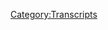 {{Transcript
    | title         = [[518: January 7-8, 2021]]
    | caption       = [https://knowledgefight.libsyn.com/518-january-7-8-2021 Listen to this episode on Libsyn]
    | episodeNumber = [[518: January 7-8, 2021|518]]
    | length        = 01:57:20
}}

{{MessageBox
    | header     = Warning: Bot Generated Content
    | text       = This transcript was automatically generated by transcription software and likely contains many mistakes and misattributions. Please check the audio for definitive quotes, attribution, and context.
    | image      = N3yvass4myg91.webp
    | imagewidth = 50px
    | id         = warning
}}

{{TranscriptBlock
    | name      = Unknown Speaker
    | timestamp = 00:00:00.000
    | text      = I'm sick of them posing as if they're the good guys, saying, we are the bad guys, knowledge
}}

{{TranscriptBlock
    | name      = Unknown Speaker
    | timestamp = 00:00:23.960
    | text      = fight.
}}

{{TranscriptBlock
    | name      = Unknown Speaker
    | timestamp = 00:00:33.960
    | text      = Hey everybody, welcome back to Knowledge Fight, I'm Dan, I'm Jordan, we're a couple of dudes
}}

{{TranscriptBlock
    | name      = Unknown Speaker
    | timestamp = 00:01:02.679
    | text      = like to sit around drink novelty beverages and talk a little tiny bit about Alex Jones.
}}

{{TranscriptBlock
    | name      = Unknown Speaker
    | timestamp = 00:01:06.799
    | text      = Oh indeed we are, Dan.
}}

{{TranscriptBlock
    | name      = Unknown Speaker
    | timestamp = 00:01:07.799
    | text      = Jordan.
}}

{{TranscriptBlock
    | name      = Unknown Speaker
    | timestamp = 00:01:08.799
    | text      = Dan!
}}

{{TranscriptBlock
    | name      = Unknown Speaker
    | timestamp = 00:01:09.799
    | text      = Jordan.
}}

{{TranscriptBlock
    | name      = Unknown Speaker
    | timestamp = 00:01:10.799
    | text      = I have a quick question for you.
}}

{{TranscriptBlock
    | name      = Unknown Speaker
    | timestamp = 00:01:11.799
    | text      = What's up?
}}

{{TranscriptBlock
    | name      = Unknown Speaker
    | timestamp = 00:01:12.799
    | text      = What's your bright spot today?
}}

{{TranscriptBlock
    | name      = Unknown Speaker
    | timestamp = 00:01:13.799
    | text      = My bright spot today is, I don't know, it's hard to find a bright spot, but a friend of
}}

{{TranscriptBlock
    | name      = Unknown Speaker
    | timestamp = 00:01:17.799
    | text      = mine recommended a game called Hades.
}}

{{TranscriptBlock
    | name      = Unknown Speaker
    | timestamp = 00:01:19.599
    | text      = Hades?
}}

{{TranscriptBlock
    | name      = Unknown Speaker
    | timestamp = 00:01:20.599
    | text      = I heard of that!
}}

{{TranscriptBlock
    | name      = Unknown Speaker
    | timestamp = 00:01:21.599
    | text      = Yeah.
}}

{{TranscriptBlock
    | name      = Unknown Speaker
    | timestamp = 00:01:22.599
    | text      = Yeah, it's like Diablo, maybe?
}}

{{TranscriptBlock
    | name      = Unknown Speaker
    | timestamp = 00:01:23.599
    | text      = Yeah, I guess.
}}

{{TranscriptBlock
    | name      = Unknown Speaker
    | timestamp = 00:01:24.599
    | text      = A little bit like that.
}}

{{TranscriptBlock
    | name      = Unknown Speaker
    | timestamp = 00:01:25.599
    | text      = I haven't played Diablo.
}}

{{TranscriptBlock
    | name      = Unknown Speaker
    | timestamp = 00:01:26.599
    | text      = I don't know.
}}

{{TranscriptBlock
    | name      = Unknown Speaker
    | timestamp = 00:01:27.599
    | text      = My friend Crane recommended it to me, and it's a lot of fun.
}}

{{TranscriptBlock
    | name      = Unknown Speaker
    | timestamp = 00:01:30.120
    | text      = It's a lot of fun.
}}

{{TranscriptBlock
    | name      = Unknown Speaker
    | timestamp = 00:01:31.120
    | text      = It's a good thing for background...slashin', hackin', doin' the whole thing.
}}

{{TranscriptBlock
    | name      = Unknown Speaker
    | timestamp = 00:01:34.159
    | text      = I don't know.
}}

{{TranscriptBlock
    | name      = Unknown Speaker
    | timestamp = 00:01:35.540
    | text      = It's a good thing for background entertainment.
}}

{{TranscriptBlock
    | name      = Unknown Speaker
    | timestamp = 00:01:38.480
    | text      = I like it.
}}

{{TranscriptBlock
    | name      = Unknown Speaker
    | timestamp = 00:01:39.480
    | text      = That's fantastic.
}}

{{TranscriptBlock
    | name      = Unknown Speaker
    | timestamp = 00:01:40.480
    | text      = Yeah, so I mean like in times where it's tough for a bright spot, we've got another video
}}

{{TranscriptBlock
    | name      = Unknown Speaker
    | timestamp = 00:01:45.719
    | text      = game.
}}

{{TranscriptBlock
    | name      = Unknown Speaker
    | timestamp = 00:01:46.719
    | text      = Yeah.
}}

{{TranscriptBlock
    | name      = Unknown Speaker
    | timestamp = 00:01:47.719
    | text      = What a shock.
}}

{{TranscriptBlock
    | name      = Unknown Speaker
    | timestamp = 00:01:48.719
    | text      = We're inside!
}}

{{TranscriptBlock
    | name      = Unknown Speaker
    | timestamp = 00:01:49.719
    | text      = Yeah.
}}

{{TranscriptBlock
    | name      = Unknown Speaker
    | timestamp = 00:01:50.719
    | text      = How about you?
}}

{{TranscriptBlock
    | name      = Unknown Speaker
    | timestamp = 00:01:51.719
    | text      = I have a bright spot, and also an incredibly dark spot.
}}

{{TranscriptBlock
    | name      = Unknown Speaker
    | timestamp = 00:01:55.560
    | text      = My bright spot is that I found out that my parents had COVID and they survived with no...like,
}}

{{TranscriptBlock
    | name      = Unknown Speaker
    | timestamp = 00:02:02.680
    | text      = they didn't have to go to the hospital.
}}

{{TranscriptBlock
    | name      = Unknown Speaker
    | timestamp = 00:02:04.200
    | text      = That's...that's...
}}

{{TranscriptBlock
    | name      = Unknown Speaker
    | timestamp = 00:02:05.200
    | text      = Fantastic.
}}

{{TranscriptBlock
    | name      = Unknown Speaker
    | timestamp = 00:02:06.200
    | text      = I mean, comparatively?
}}

{{TranscriptBlock
    | name      = Unknown Speaker
    | timestamp = 00:02:07.200
    | text      = Yes.
}}

{{TranscriptBlock
    | name      = Unknown Speaker
    | timestamp = 00:02:08.199
    | text      = Absolutely, yes.
}}

{{TranscriptBlock
    | name      = Unknown Speaker
    | timestamp = 00:02:09.199
    | text      = Compared to the alternative?
}}

{{TranscriptBlock
    | name      = Unknown Speaker
    | timestamp = 00:02:10.199
    | text      = 100%.
}}

{{TranscriptBlock
    | name      = Unknown Speaker
    | timestamp = 00:02:11.199
    | text      = The unqualified dark spot, obviously, is that they learned zero from the experiment.
}}

{{TranscriptBlock
    | name      = Unknown Speaker
    | timestamp = 00:02:16.680
    | text      = Absolutely nothing.
}}

{{TranscriptBlock
    | name      = Unknown Speaker
    | timestamp = 00:02:17.680
    | text      = From the experiment, you say?
}}

{{TranscriptBlock
    | name      = Unknown Speaker
    | timestamp = 00:02:19.400
    | text      = I don't mean experiment.
}}

{{TranscriptBlock
    | name      = Unknown Speaker
    | timestamp = 00:02:20.400
    | text      = That implies that you...
}}

{{TranscriptBlock
    | name      = Unknown Speaker
    | timestamp = 00:02:21.400
    | text      = Experience!
}}

{{TranscriptBlock
    | name      = Unknown Speaker
    | timestamp = 00:02:22.400
    | text      = I meant experience, but then I was like, they're all weird.
}}

{{TranscriptBlock
    | name      = Unknown Speaker
    | timestamp = 00:02:25.240
    | text      = But...so...yeah!
}}

{{TranscriptBlock
    | name      = Unknown Speaker
    | timestamp = 00:02:27.719
    | text      = So it's good.
}}

{{TranscriptBlock
    | name      = Unknown Speaker
    | timestamp = 00:02:28.719
    | text      = It's the...they take the good and the bad.
}}

{{TranscriptBlock
    | name      = Unknown Speaker
    | timestamp = 00:02:31.960
    | text      = Yeah, it's good.
}}

{{TranscriptBlock
    | name      = Unknown Speaker
    | timestamp = 00:02:32.960
    | text      = They're not gone.
}}

{{TranscriptBlock
    | name      = Unknown Speaker
    | timestamp = 00:02:33.960
    | text      = No.
}}

{{TranscriptBlock
    | name      = Unknown Speaker
    | timestamp = 00:02:34.960
    | text      = Also, I want to kill them.
}}

{{TranscriptBlock
    | name      = Unknown Speaker
    | timestamp = 00:02:36.939
    | text      = So it's a real difficult situation that they've put me in.
}}

{{TranscriptBlock
    | name      = Unknown Speaker
    | timestamp = 00:02:40.000
    | text      = Yeah, that is tough.
}}

{{TranscriptBlock
    | name      = Unknown Speaker
    | timestamp = 00:02:41.000
    | text      = It's a bind, Dan.
}}

{{TranscriptBlock
    | name      = Unknown Speaker
    | timestamp = 00:02:42.000
    | text      = Yeah, I'm sorry.
}}

{{TranscriptBlock
    | name      = Unknown Speaker
    | timestamp = 00:02:43.000
    | text      = What are you gonna do?
}}

{{TranscriptBlock
    | name      = Unknown Speaker
    | timestamp = 00:02:44.000
    | text      = What are you gonna do?
}}

{{TranscriptBlock
    | name      = Unknown Speaker
    | timestamp = 00:02:45.000
    | text      = At least they're not dead.
}}

{{TranscriptBlock
    | name      = Unknown Speaker
    | timestamp = 00:02:46.000
    | text      = That's true.
}}

{{TranscriptBlock
    | name      = Unknown Speaker
    | timestamp = 00:02:47.000
    | text      = That's nice!
}}

{{TranscriptBlock
    | name      = Unknown Speaker
    | timestamp = 00:02:48.000
    | text      = Yes!
}}

{{TranscriptBlock
    | name      = Unknown Speaker
    | timestamp = 00:02:49.000
    | text      = I'm hanging...it's a bright spot!
}}

{{TranscriptBlock
    | name      = Unknown Speaker
    | timestamp = 00:02:50.000
    | text      = Sure!
}}

{{TranscriptBlock
    | name      = Unknown Speaker
    | timestamp = 00:02:51.000
    | text      = Bright spot!
}}

{{TranscriptBlock
    | name      = Unknown Speaker
    | timestamp = 00:02:52.000
    | text      = Yes.
}}

{{TranscriptBlock
    | name      = Unknown Speaker
    | timestamp = 00:02:53.000
    | text      = Yes.
}}

{{TranscriptBlock
    | name      = Unknown Speaker
    | timestamp = 00:02:54.000
    | text      = Throw tomatoes at them!
}}

{{TranscriptBlock
    | name      = Unknown Speaker
    | timestamp = 00:02:55.000
    | text      = Throw tomatoes.
}}

{{TranscriptBlock
    | name      = Unknown Speaker
    | timestamp = 00:02:56.000
    | text      = Stock going up.
}}

{{TranscriptBlock
    | name      = Unknown Speaker
    | timestamp = 00:02:57.000
    | text      = Going up.
}}

{{TranscriptBlock
    | name      = Unknown Speaker
    | timestamp = 00:02:58.000
    | text      = So, Jordan, today what we've got in front of us is a little bit of an after the action
}}

{{TranscriptBlock
    | name      = Unknown Speaker
    | timestamp = 00:03:03.360
    | text      = report.
}}

{{TranscriptBlock
    | name      = Unknown Speaker
    | timestamp = 00:03:04.360
    | text      = Ah, yes.
}}

{{TranscriptBlock
    | name      = Unknown Speaker
    | timestamp = 00:03:05.360
    | text      = As it were.
}}

{{TranscriptBlock
    | name      = Unknown Speaker
    | timestamp = 00:03:06.360
    | text      = On our last episode, we talked about the coverage on Infowars the day of January 6th.
}}

{{TranscriptBlock
    | name      = Unknown Speaker
    | timestamp = 00:03:09.960
    | text      = Right.
}}

{{TranscriptBlock
    | name      = Unknown Speaker
    | timestamp = 00:03:10.960
    | text      = When some ding-dongs were storming the Capitol building.
}}

{{TranscriptBlock
    | name      = Unknown Speaker
    | timestamp = 00:03:14.400
    | text      = Great day.
}}

{{TranscriptBlock
    | name      = Unknown Speaker
    | timestamp = 00:03:15.479
    | text      = And so today we've got January 7th and 8th, the end of last week, how Alex tried to regroup
}}

{{TranscriptBlock
    | name      = Unknown Speaker
    | timestamp = 00:03:22.080
    | text      = and try to figure out where are we going with this.
}}

{{TranscriptBlock
    | name      = Unknown Speaker
    | timestamp = 00:03:24.680
    | text      = The post-coital bliss, if you will.
}}

{{TranscriptBlock
    | name      = Unknown Speaker
    | timestamp = 00:03:26.919
    | text      = Um, I'm not positive.
}}

{{TranscriptBlock
    | name      = Unknown Speaker
    | timestamp = 00:03:29.400
    | text      = There's a lot of stuff that's going on that I would describe as less than blissful.
}}

{{TranscriptBlock
    | name      = Unknown Speaker
    | timestamp = 00:03:32.919
    | text      = Less than blissful?
}}

{{TranscriptBlock
    | name      = Unknown Speaker
    | timestamp = 00:03:33.919
    | text      = Alright.
}}

{{TranscriptBlock
    | name      = Unknown Speaker
    | timestamp = 00:03:34.919
    | text      = Trying to figure out exactly how we're going to make it through and make this profitable.
}}

{{TranscriptBlock
    | name      = Unknown Speaker
    | timestamp = 00:03:38.000
    | text      = Sure, sure, sure.
}}

{{TranscriptBlock
    | name      = Unknown Speaker
    | timestamp = 00:03:39.000
    | text      = That's a tough fight.
}}

{{TranscriptBlock
    | name      = Unknown Speaker
    | timestamp = 00:03:40.000
    | text      = I'm interested to see what he's got.
}}

{{TranscriptBlock
    | name      = Unknown Speaker
    | timestamp = 00:03:41.879
    | text      = Yeah.
}}

{{TranscriptBlock
    | name      = Unknown Speaker
    | timestamp = 00:03:42.879
    | text      = And we'll get down to business on that here in a second, but before we do, I'd like to
}}

{{TranscriptBlock
    | name      = Unknown Speaker
    | timestamp = 00:03:45.000
    | text      = take a little moment to say thank you to some folks who have signed up on our sporting show.
}}

{{TranscriptBlock
    | name      = Unknown Speaker
    | timestamp = 00:03:47.439
    | text      = Oh, that's a great idea.
}}

{{TranscriptBlock
    | name      = Unknown Speaker
    | timestamp = 00:03:48.439
    | text      = So first, Amphheseum, thank you so much.
}}

{{TranscriptBlock
    | name      = Unknown Speaker
    | timestamp = 00:03:50.159
    | text      = You are now a policy wonk.
}}

{{TranscriptBlock
    | name      = Unknown Speaker
    | timestamp = 00:03:51.520
    | text      = I'm a policy wonk!
}}

{{TranscriptBlock
    | name      = Unknown Speaker
    | timestamp = 00:03:52.520
    | text      = Thanks, Amphheseum!
}}

{{TranscriptBlock
    | name      = Unknown Speaker
    | timestamp = 00:03:53.520
    | text      = Thank you!
}}

{{TranscriptBlock
    | name      = Unknown Speaker
    | timestamp = 00:03:54.520
    | text      = James modelingectorb, thank you so much, you are now a policy wonk.
}}

{{TranscriptBlock
    | name      = Unknown Speaker
    | timestamp = 00:03:56.599
    | text      = I'm a policy wonk!
}}

{{TranscriptBlock
    | name      = Unknown Speaker
    | timestamp = 00:03:57.599
    | text      = Thank you, Trevor!
}}

{{TranscriptBlock
    | name      = Unknown Speaker
    | timestamp = 00:03:58.599
    | text      = Thank you!
}}

{{TranscriptBlock
    | name      = Unknown Speaker
    | timestamp = 00:03:59.599
    | text      = Next, Jayms, thank you so much, you are now a policy wonk.
}}

{{TranscriptBlock
    | name      = Unknown Speaker
    | timestamp = 00:04:01.400
    | text      = I'm a policy wonk!
}}

{{TranscriptBlock
    | name      = Unknown Speaker
    | timestamp = 00:04:02.400
    | text      = Thanks, Jayms!
}}

{{TranscriptBlock
    | name      = Unknown Speaker
    | timestamp = 00:04:03.400
    | text      = Thank you!
}}

{{TranscriptBlock
    | name      = Unknown Speaker
    | timestamp = 00:04:04.400
    | text      = Next, George F, thank you so much, you are now a policy wonk.
}}

{{TranscriptBlock
    | name      = Unknown Speaker
    | timestamp = 00:04:06.800
    | text      = I'm a policy wonk!
}}

{{TranscriptBlock
    | name      = Unknown Speaker
    | timestamp = 00:04:07.800
    | text      = Thank you very much, George!
}}

{{TranscriptBlock
    | name      = Unknown Speaker
    | timestamp = 00:04:09.180
    | text      = Thank you!
}}

{{TranscriptBlock
    | name      = Unknown Speaker
    | timestamp = 00:04:10.180
    | text      = Next, Nathalie, thank you so much, you are now a policy wonk.
}}

{{TranscriptBlock
    | name      = Unknown Speaker
    | timestamp = 00:04:12.259
    | text      = I'm a policy wonk.
}}

{{TranscriptBlock
    | name      = Unknown Speaker
    | timestamp = 00:04:13.479
    | text      = Thanks, Nat!
}}

{{TranscriptBlock
    | name      = Unknown Speaker
    | timestamp = 00:04:14.500
    | text      = Thank you!
}}

{{TranscriptBlock
    | name      = Unknown Speaker
    | timestamp = 00:04:15.500
    | text      = Next, Christopher L, thank you so much, you are now a policy wonk.
}}

{{TranscriptBlock
    | name      = Unknown Speaker
    | timestamp = 00:04:17.620
    | text      = I'm a policy wonk!
}}

{{TranscriptBlock
    | name      = Unknown Speaker
    | timestamp = 00:04:18.720
    | text      = Thank you, conspiracy of Christopher's!
}}

{{TranscriptBlock
    | name      = Unknown Speaker
    | timestamp = 00:04:20.360
    | text      = Oh, boy.
}}

{{TranscriptBlock
    | name      = Unknown Speaker
    | timestamp = 00:04:21.360
    | text      = No, they have to shorten it up.
}}

{{TranscriptBlock
    | name      = Unknown Speaker
    | timestamp = 00:04:22.459
    | text      = They have to shorten it up? You have to get it? I don't know if that's fair.
}}

{{TranscriptBlock
    | name      = Unknown Speaker
    | timestamp = 00:04:25.360
    | text      = It's part of the entry requirement.
}}

{{TranscriptBlock
    | name      = Unknown Speaker
    | timestamp = 00:04:27.160
    | text      = That's fair!
}}

{{TranscriptBlock
    | name      = Unknown Speaker
    | timestamp = 00:04:27.660
    | text      = It's a holy ritual that the conspiracy of Chris's go on.
}}

{{TranscriptBlock
    | name      = Unknown Speaker
    | timestamp = 00:04:30.759
    | text      = They have to physically chop off the all capitals Christopher and chop it.
}}

{{TranscriptBlock
    | name      = Unknown Speaker
    | timestamp = 00:04:34.560
    | text      = Yeah, yeah, I get you.
}}

{{TranscriptBlock
    | name      = Unknown Speaker
    | timestamp = 00:04:35.360
    | text      = Next, Emily T. Thank you so much. You're now a policy wonk.
}}

{{TranscriptBlock
    | name      = Unknown Speaker
    | timestamp = 00:04:38.060
    | text      = I'm a policy wonk.
}}

{{TranscriptBlock
    | name      = Unknown Speaker
    | timestamp = 00:04:39.060
    | text      = Thanks Emily!
}}

{{TranscriptBlock
    | name      = Unknown Speaker
    | timestamp = 00:04:39.759
    | text      = Thank you!
}}

{{TranscriptBlock
    | name      = Unknown Speaker
    | timestamp = 00:04:40.160
    | text      = And then finally, Brandy. Thank you so much. You're now a policy wonk.
}}

{{TranscriptBlock
    | name      = Unknown Speaker
    | timestamp = 00:04:43.360
    | text      = I'm a policy wonk.
}}

{{TranscriptBlock
    | name      = Unknown Speaker
    | timestamp = 00:04:44.259
    | text      = Thank you very much Brandy. It's Brandy.
}}

{{TranscriptBlock
    | name      = Unknown Speaker
    | timestamp = 00:04:46.259
    | text      = Yeah, not the singer.
}}

{{TranscriptBlock
    | name      = Unknown Speaker
    | timestamp = 00:04:47.959
    | text      = Oh, not Brandy?
}}

{{TranscriptBlock
    | name      = Unknown Speaker
    | timestamp = 00:04:48.660
    | text      = No, the character from the Looking Glass.
}}

{{TranscriptBlock
    | name      = Unknown Speaker
    | timestamp = 00:04:50.459
    | text      = Oh, well thank you very much Brandy!
}}

{{TranscriptBlock
    | name      = Unknown Speaker
    | timestamp = 00:04:52.560
    | text      = Yeah.
}}

{{TranscriptBlock
    | name      = Unknown Speaker
    | timestamp = 00:04:53.060
    | text      = It's good to hear from you. You were inside there for a while.
}}

{{TranscriptBlock
    | name      = Unknown Speaker
    | timestamp = 00:04:55.660
    | text      = There's a port on a western bay that serves a hundred sailors a day.
}}

{{TranscriptBlock
    | name      = Unknown Speaker
    | timestamp = 00:04:59.660
    | text      = A hundred ships a day.
}}

{{TranscriptBlock
    | name      = Unknown Speaker
    | timestamp = 00:05:01.660
    | text      = Love me sailors with their time away thinking about their home.
}}

{{TranscriptBlock
    | name      = Unknown Speaker
    | timestamp = 00:05:07.360
    | text      = I love it when you sing.
}}

{{TranscriptBlock
    | name      = Unknown Speaker
    | timestamp = 00:05:08.259
    | text      = That's a great song.
}}

{{TranscriptBlock
    | name      = Unknown Speaker
    | timestamp = 00:05:09.459
    | text      = Brandy, you're a fine girl. What a good wife you would be.
}}

{{TranscriptBlock
    | name      = Unknown Speaker
    | timestamp = 00:05:14.959
    | text      = But my life, my love, and my lady is the sea.
}}

{{TranscriptBlock
    | name      = Unknown Speaker
    | timestamp = 00:05:17.759
    | text      = Well, yes, naturally.
}}

{{TranscriptBlock
    | name      = Unknown Speaker
    | timestamp = 00:05:19.360
    | text      = So anyway, thank you.
}}

{{TranscriptBlock
    | name      = Unknown Speaker
    | timestamp = 00:05:20.759
    | text      = All right.
}}

{{TranscriptBlock
    | name      = Unknown Speaker
    | timestamp = 00:05:22.360
    | text      = Jordan, today, I think that anybody who's tuning into this show is probably the most interested in,
}}

{{TranscriptBlock
    | name      = Unknown Speaker
    | timestamp = 00:05:28.660
    | text      = or maybe, you know, the most like, what's, you know, because you see things on Twitter.
}}

{{TranscriptBlock
    | name      = Unknown Speaker
    | timestamp = 00:05:32.860
    | text      = People have some primed, and something went around, and that was of course that Alex-
}}

{{TranscriptBlock
    | name      = Unknown Speaker
    | timestamp = 00:05:37.860
    | text      = Yeah, people were wondering what video games you were playing, and you said Hades,
}}

{{TranscriptBlock
    | name      = Unknown Speaker
    | timestamp = 00:05:41.060
    | text      = and then I've actually started it.
}}

{{TranscriptBlock
    | name      = Unknown Speaker
    | timestamp = 00:05:43.060
    | text      = No, let's pack it in then.
}}

{{TranscriptBlock
    | name      = Unknown Speaker
    | timestamp = 00:05:44.259
    | text      = Okay.
}}

{{TranscriptBlock
    | name      = Unknown Speaker
    | timestamp = 00:05:44.759
    | text      = We've given the news report.
}}

{{TranscriptBlock
    | name      = Unknown Speaker
    | timestamp = 00:05:46.360
    | text      = No, on Twitter, there was some stuff going around about Alex interviewing the Q shaman.
}}

{{TranscriptBlock
    | name      = Unknown Speaker
    | timestamp = 00:05:51.759
    | text      = Oh, he did.
}}

{{TranscriptBlock
    | name      = Unknown Speaker
    | timestamp = 00:05:53.060
    | text      = Yes.
}}

{{TranscriptBlock
    | name      = Unknown Speaker
    | timestamp = 00:05:53.560
    | text      = Great.
}}

{{TranscriptBlock
    | name      = Unknown Speaker
    | timestamp = 00:05:54.060
    | text      = Great.
}}

{{TranscriptBlock
    | name      = Unknown Speaker
    | timestamp = 00:05:54.560
    | text      = So this episode-
}}

{{TranscriptBlock
    | name      = Unknown Speaker
    | timestamp = 00:05:55.560
    | text      = Helmet on or off?
}}

{{TranscriptBlock
    | name      = Unknown Speaker
    | timestamp = 00:05:56.560
    | text      = It's hard to tell over the phone.
}}

{{TranscriptBlock
    | name      = Unknown Speaker
    | timestamp = 00:05:59.259
    | text      = This episode will culminate with Alex interviewing the Q shaman.
}}

{{TranscriptBlock
    | name      = Unknown Speaker
    | timestamp = 00:06:02.759
    | text      = Great, great, great.
}}

{{TranscriptBlock
    | name      = Unknown Speaker
    | timestamp = 00:06:03.959
    | text      = And I'll give you this spoiler.
}}

{{TranscriptBlock
    | name      = Unknown Speaker
    | timestamp = 00:06:05.160
    | text      = It doesn't go well.
}}

{{TranscriptBlock
    | name      = Unknown Speaker
    | timestamp = 00:06:06.660
    | text      = Why not?
}}

{{TranscriptBlock
    | name      = Unknown Speaker
    | timestamp = 00:06:07.459
    | text      = You know who it does go well for actually?
}}

{{TranscriptBlock
    | name      = Unknown Speaker
    | timestamp = 00:06:09.160
    | text      = The FBI?
}}

{{TranscriptBlock
    | name      = Unknown Speaker
    | timestamp = 00:06:10.259
    | text      = The Q shaman.
}}

{{TranscriptBlock
    | name      = Unknown Speaker
    | timestamp = 00:06:11.259
    | text      = Okay, that's not good.
}}

{{TranscriptBlock
    | name      = Unknown Speaker
    | timestamp = 00:06:13.259
    | text      = That's not good.
}}

{{TranscriptBlock
    | name      = Unknown Speaker
    | timestamp = 00:06:14.259
    | text      = Turns out, you get the Q shaman on the line with Alex, he sounds not as bad as Alex.
}}

{{TranscriptBlock
    | name      = Unknown Speaker
    | timestamp = 00:06:20.860
    | text      = Okay, so the guy dressed like fucking Dan Aykroyd in Dragnet is gonna kick Alex Jones' ass.
}}

{{TranscriptBlock
    | name      = Unknown Speaker
    | timestamp = 00:06:30.660
    | text      = I'm sorry, let me be a little bit clearer about this.
}}

{{TranscriptBlock
    | name      = Unknown Speaker
    | timestamp = 00:06:33.060
    | text      = Yeah.
}}

{{TranscriptBlock
    | name      = Unknown Speaker
    | timestamp = 00:06:33.560
    | text      = They both sound crazy.
}}

{{TranscriptBlock
    | name      = Unknown Speaker
    | timestamp = 00:06:34.560
    | text      = Okay, well that's fair.
}}

{{TranscriptBlock
    | name      = Unknown Speaker
    | timestamp = 00:06:35.560
    | text      = But, he sounds polite.
}}

{{TranscriptBlock
    | name      = Unknown Speaker
    | timestamp = 00:06:36.759
    | text      = Okay.
}}

{{TranscriptBlock
    | name      = Unknown Speaker
    | timestamp = 00:06:38.759
    | text      = Oh, like Dan Aykroyd in Dragnet.
}}

{{TranscriptBlock
    | name      = Unknown Speaker
    | timestamp = 00:06:40.459
    | text      = Sure.
}}

{{TranscriptBlock
    | name      = Unknown Speaker
    | timestamp = 00:06:40.959
    | text      = So, before we get to this episode, let's listen to a little out of context drop that actually
}}

{{TranscriptBlock
    | name      = Unknown Speaker
    | timestamp = 00:06:46.259
    | text      = I think really, if you've never listened to Alex Jones' show, this almost perfectly sums
}}

{{TranscriptBlock
    | name      = Unknown Speaker
    | timestamp = 00:06:50.160
    | text      = up what it's like to listen to him.
}}

{{TranscriptBlock
    | name      = Unknown Speaker
    | timestamp = 00:06:51.560
    | text      = I'm gonna explain that next segment, baby.
}}

{{TranscriptBlock
    | name      = Unknown Speaker
    | timestamp = 00:06:59.160
    | text      = That is Alex to a T.
}}

{{TranscriptBlock
    | name      = Unknown Speaker
    | timestamp = 00:07:01.959
    | text      = I do like that in a news program.
}}

{{TranscriptBlock
    | name      = Unknown Speaker
    | timestamp = 00:07:03.959
    | text      = You know, a lot of news programs just give you the news.
}}

{{TranscriptBlock
    | name      = Unknown Speaker
    | timestamp = 00:07:06.959
    | text      = Alex at least makes you work for it.
}}

{{TranscriptBlock
    | name      = Unknown Speaker
    | timestamp = 00:07:08.959
    | text      = I got a story, it's huge, I'm gonna explain it to you later.
}}

{{TranscriptBlock
    | name      = Unknown Speaker
    | timestamp = 00:07:12.959
    | text      = Maybe.
}}

{{TranscriptBlock
    | name      = Unknown Speaker
    | timestamp = 00:07:13.959
    | text      = Possibly.
}}

{{TranscriptBlock
    | name      = Unknown Speaker
    | timestamp = 00:07:15.959
    | text      = So, at this point we start on the 7th and Alex has learned that more people have passed
}}

{{TranscriptBlock
    | name      = Unknown Speaker
    | timestamp = 00:07:20.959
    | text      = away in relation to the storming of the Capitol building.
}}

{{TranscriptBlock
    | name      = Unknown Speaker
    | timestamp = 00:07:25.459
    | text      = Correct.
}}

{{TranscriptBlock
    | name      = Unknown Speaker
    | timestamp = 00:07:26.459
    | text      = And also apparently he's doubling down on the It Was Antifa narrative.
}}

{{TranscriptBlock
    | name      = Unknown Speaker
    | timestamp = 00:07:31.459
    | text      = Sure.
}}

{{TranscriptBlock
    | name      = Unknown Speaker
    | timestamp = 00:07:32.459
    | text      = Well, ladies and gentlemen, we are here at the epicenter where four US citizens were
}}

{{TranscriptBlock
    | name      = Unknown Speaker
    | timestamp = 00:07:37.660
    | text      = murdered inside and outside the US Capitol by the paramilitary forces there who were
}}

{{TranscriptBlock
    | name      = Unknown Speaker
    | timestamp = 00:07:43.060
    | text      = manipulated and triggered by Antifa evidences mounting that posed as Proud Boys so that
}}

{{TranscriptBlock
    | name      = Unknown Speaker
    | timestamp = 00:07:48.360
    | text      = they would then attack and so they could then trigger part of the crowd, hundreds of thousands
}}

{{TranscriptBlock
    | name      = Unknown Speaker
    | timestamp = 00:07:53.660
    | text      = already massing, to get a small percentage inside the building.
}}

{{TranscriptBlock
    | name      = Unknown Speaker
    | timestamp = 00:07:58.560
    | text      = So this is the way that the ball is gonna break for Alex, it's Antifa, they triggered
}}

{{TranscriptBlock
    | name      = Unknown Speaker
    | timestamp = 00:08:04.959
    | text      = everything by posing as Proud Boys to set things off and I just, I don't know.
}}

{{TranscriptBlock
    | name      = Unknown Speaker
    | timestamp = 00:08:11.259
    | text      = We should have had a contingent in every right-wing propagandist's home like the day after just
}}

{{TranscriptBlock
    | name      = Unknown Speaker
    | timestamp = 00:08:15.600
    | text      = ready to slap, like, oh, say it was Antifa, say it was Antifa, just do it, just one more
}}

{{TranscriptBlock
    | name      = Unknown Speaker
    | timestamp = 00:08:20.600
    | text      = time, just one more time, say it, and then when he does, slap, forever.
}}

{{TranscriptBlock
    | name      = Unknown Speaker
    | timestamp = 00:08:26.519
    | text      = That slap is contingent on the person not being able to explain themselves.
}}

{{TranscriptBlock
    | name      = Unknown Speaker
    | timestamp = 00:08:30.959
    | text      = Yes.
}}

{{TranscriptBlock
    | name      = Unknown Speaker
    | timestamp = 00:08:31.959
    | text      = I don't know, hey, look, if Alex is trying to come on air and say like, hey, facts are
}}

{{TranscriptBlock
    | name      = Unknown Speaker
    | timestamp = 00:08:36.360
    | text      = coming out that this was Antifa.
}}

{{TranscriptBlock
    | name      = Unknown Speaker
    | timestamp = 00:08:38.320
    | text      = Totally.
}}

{{TranscriptBlock
    | name      = Unknown Speaker
    | timestamp = 00:08:39.320
    | text      = I'd like for him to back that up.
}}

{{TranscriptBlock
    | name      = Unknown Speaker
    | timestamp = 00:08:41.240
    | text      = Hey, if you prove it's Antifa, I will believe it's Antifa, Dan.
}}

{{TranscriptBlock
    | name      = Unknown Speaker
    | timestamp = 00:08:44.000
    | text      = Well, he's got some intel that he's gonna repeat.
}}

{{TranscriptBlock
    | name      = Unknown Speaker
    | timestamp = 00:08:46.960
    | text      = I'm keeping an open mind.
}}

{{TranscriptBlock
    | name      = Unknown Speaker
    | timestamp = 00:08:48.279
    | text      = All right.
}}

{{TranscriptBlock
    | name      = Unknown Speaker
    | timestamp = 00:08:49.279
    | text      = Let me read you some of the intel that some of our folks got us here in DC.
}}

{{TranscriptBlock
    | name      = Unknown Speaker
    | timestamp = 00:08:54.240
    | text      = This is from a lot of different sources.
}}

{{TranscriptBlock
    | name      = Unknown Speaker
    | timestamp = 00:08:56.480
    | text      = Antifa and other organizations promoted as always that they would dress in Trump apparel
}}

{{TranscriptBlock
    | name      = Unknown Speaker
    | timestamp = 00:09:01.840
    | text      = to infiltrate the event, which is normal activity for them.
}}

{{TranscriptBlock
    | name      = Unknown Speaker
    | timestamp = 00:09:05.360
    | text      = Members from the security team did an advanced observation of the Capitol grounds prior to
}}

{{TranscriptBlock
    | name      = Unknown Speaker
    | timestamp = 00:09:09.360
    | text      = Trump even arriving to confirm a stage that was set up for the speech and observation
}}

{{TranscriptBlock
    | name      = Unknown Speaker
    | timestamp = 00:09:14.960
    | text      = for a group of 100 to 120 folks already assembled chanting F Antifa, dressed in a manner not
}}

{{TranscriptBlock
    | name      = Unknown Speaker
    | timestamp = 00:09:22.799
    | text      = consistent with that normally seen from Trump supporters.
}}

{{TranscriptBlock
    | name      = Unknown Speaker
    | timestamp = 00:09:26.720
    | text      = Everyone else who came from the event was at the ellipse waiting for Trump's speech.
}}

{{TranscriptBlock
    | name      = Unknown Speaker
    | timestamp = 00:09:32.000
    | text      = They were wearing mainly kind of like gray overalls, arm pads, knee pads.
}}

{{TranscriptBlock
    | name      = Unknown Speaker
    | timestamp = 00:09:38.039
    | text      = Completely different.
}}

{{TranscriptBlock
    | name      = Unknown Speaker
    | timestamp = 00:09:39.039
    | text      = They all kind of look like sons of Congressmen, sons of Senator Kaine was probably there.
}}

{{TranscriptBlock
    | name      = Unknown Speaker
    | timestamp = 00:09:43.320
    | text      = Oh yeah, that's crazy.
}}

{{TranscriptBlock
    | name      = Unknown Speaker
    | timestamp = 00:09:44.320
    | text      = He was arrested here doing felony type stuff.
}}

{{TranscriptBlock
    | name      = Unknown Speaker
    | timestamp = 00:09:46.320
    | text      = In fact, I would guess he was probably there.
}}

{{TranscriptBlock
    | name      = Unknown Speaker
    | timestamp = 00:09:49.039
    | text      = The proof that he's laying out that this was Antifa is that there were people who were
}}

{{TranscriptBlock
    | name      = Unknown Speaker
    | timestamp = 00:09:53.279
    | text      = dressed in a certain way.
}}

{{TranscriptBlock
    | name      = Unknown Speaker
    | timestamp = 00:09:54.919
    | text      = Yeah, they looked a little different.
}}

{{TranscriptBlock
    | name      = Unknown Speaker
    | timestamp = 00:09:56.399
    | text      = Uh, I just, I don't...
}}

{{TranscriptBlock
    | name      = Unknown Speaker
    | timestamp = 00:09:59.000
    | text      = And Tim Kaine's son had a felony one time.
}}

{{TranscriptBlock
    | name      = Unknown Speaker
    | timestamp = 00:10:01.480
    | text      = True.
}}

{{TranscriptBlock
    | name      = Unknown Speaker
    | timestamp = 00:10:02.480
    | text      = So he was probably there.
}}

{{TranscriptBlock
    | name      = Unknown Speaker
    | timestamp = 00:10:03.480
    | text      = He's probably there.
}}

{{TranscriptBlock
    | name      = Unknown Speaker
    | timestamp = 00:10:04.480
    | text      = Everybody who's had a felony was probably there.
}}

{{TranscriptBlock
    | name      = Unknown Speaker
    | timestamp = 00:10:05.919
    | text      = This just is thin.
}}

{{TranscriptBlock
    | name      = Unknown Speaker
    | timestamp = 00:10:06.919
    | text      = Like it's just, it doesn't, and also I would say that him saying that, oh, they were chanting
}}

{{TranscriptBlock
    | name      = Unknown Speaker
    | timestamp = 00:10:11.440
    | text      = fuck Antifa.
}}

{{TranscriptBlock
    | name      = Unknown Speaker
    | timestamp = 00:10:12.440
    | text      = Yeah.
}}

{{TranscriptBlock
    | name      = Unknown Speaker
    | timestamp = 00:10:13.440
    | text      = It's kind of interesting because the night before Owen Schroyer posted that video of
}}

{{TranscriptBlock
    | name      = Unknown Speaker
    | timestamp = 00:10:16.639
    | text      = himself burning a Black Lives Matter flag and everyone was chanting fuck Antifa.
}}

{{TranscriptBlock
    | name      = Unknown Speaker
    | timestamp = 00:10:20.600
    | text      = It really does sound...
}}

{{TranscriptBlock
    | name      = Unknown Speaker
    | timestamp = 00:10:21.600
    | text      = Well, but it sounds like exactly what you all engage in on a fairly regular basis.
}}

{{TranscriptBlock
    | name      = Unknown Speaker
    | timestamp = 00:10:27.240
    | text      = Yeah, yeah.
}}

{{TranscriptBlock
    | name      = Unknown Speaker
    | timestamp = 00:10:29.440
    | text      = You could say that this is Antifa doing an amazing impression of you, or it could be
}}

{{TranscriptBlock
    | name      = Unknown Speaker
    | timestamp = 00:10:34.019
    | text      = people who are in the communities that you run in and it would be impossible to tell
}}

{{TranscriptBlock
    | name      = Unknown Speaker
    | timestamp = 00:10:38.419
    | text      = the difference, I guess.
}}

{{TranscriptBlock
    | name      = Unknown Speaker
    | timestamp = 00:10:39.759
    | text      = I would even argue at that point that if Antifa were at fault behind all of this, they might
}}

{{TranscriptBlock
    | name      = Unknown Speaker
    | timestamp = 00:10:45.399
    | text      = as well just have joined the Proud Boys.
}}

{{TranscriptBlock
    | name      = Unknown Speaker
    | timestamp = 00:10:48.720
    | text      = I don't want them back.
}}

{{TranscriptBlock
    | name      = Unknown Speaker
    | timestamp = 00:10:50.600
    | text      = Fair.
}}

{{TranscriptBlock
    | name      = Unknown Speaker
    | timestamp = 00:10:51.600
    | text      = Right?
}}

{{TranscriptBlock
    | name      = Unknown Speaker
    | timestamp = 00:10:52.600
    | text      = Yeah.
}}

{{TranscriptBlock
    | name      = Unknown Speaker
    | timestamp = 00:10:53.600
    | text      = And so what's going on though is that Alex is recognizing that like, shit, I mean, this
}}

{{TranscriptBlock
    | name      = Unknown Speaker
    | timestamp = 00:10:59.159
    | text      = is too real.
}}

{{TranscriptBlock
    | name      = Unknown Speaker
    | timestamp = 00:11:00.600
    | text      = It happened.
}}

{{TranscriptBlock
    | name      = Unknown Speaker
    | timestamp = 00:11:01.600
    | text      = I can't deny this.
}}

{{TranscriptBlock
    | name      = Unknown Speaker
    | timestamp = 00:11:02.600
    | text      = Yeah, I know.
}}

{{TranscriptBlock
    | name      = Unknown Speaker
    | timestamp = 00:11:03.600
    | text      = We have to lie about it because I told people to do this and then they did it and I don't
}}

{{TranscriptBlock
    | name      = Unknown Speaker
    | timestamp = 00:11:06.799
    | text      = want to get caught.
}}

{{TranscriptBlock
    | name      = Unknown Speaker
    | timestamp = 00:11:07.799
    | text      = Well, we'll get into that because there are a lot of conversations that are going on around
}}

{{TranscriptBlock
    | name      = Unknown Speaker
    | timestamp = 00:11:10.759
    | text      = Alex's behavior on the ground and stuff, and we should discuss that, and we will a little
}}

{{TranscriptBlock
    | name      = Unknown Speaker
    | timestamp = 00:11:16.840
    | text      = bit later when Alex gets into it, but he would much rather be like, ah, this is all staged
}}

{{TranscriptBlock
    | name      = Unknown Speaker
    | timestamp = 00:11:23.320
    | text      = or something.
}}

{{TranscriptBlock
    | name      = Unknown Speaker
    | timestamp = 00:11:24.320
    | text      = But he can't.
}}

{{TranscriptBlock
    | name      = Unknown Speaker
    | timestamp = 00:11:25.320
    | text      = No.
}}

{{TranscriptBlock
    | name      = Unknown Speaker
    | timestamp = 00:11:26.320
    | text      = Because it happened.
}}

{{TranscriptBlock
    | name      = Unknown Speaker
    | timestamp = 00:11:27.320
    | text      = False Flag would be so much better.
}}

{{TranscriptBlock
    | name      = Unknown Speaker
    | timestamp = 00:11:28.320
    | text      = Well, yeah.
}}

{{TranscriptBlock
    | name      = Unknown Speaker
    | timestamp = 00:11:29.320
    | text      = And so it has to be that like, oh yeah, yeah, you know what?
}}

{{TranscriptBlock
    | name      = Unknown Speaker
    | timestamp = 00:11:31.440
    | text      = Some of our people did end up going in there.
}}

{{TranscriptBlock
    | name      = Unknown Speaker
    | timestamp = 00:11:34.240
    | text      = I'm not going to be able to deny that.
}}

{{TranscriptBlock
    | name      = Unknown Speaker
    | timestamp = 00:11:35.960
    | text      = No.
}}

{{TranscriptBlock
    | name      = Unknown Speaker
    | timestamp = 00:11:36.960
    | text      = Because they took pictures and streamed, and Gavin McGinnis was there apparently.
}}

{{TranscriptBlock
    | name      = Unknown Speaker
    | timestamp = 00:11:41.639
    | text      = Look, they got tricked into doing it.
}}

{{TranscriptBlock
    | name      = Unknown Speaker
    | timestamp = 00:11:45.679
    | text      = So that's what Andy said they were coming to do.
}}

{{TranscriptBlock
    | name      = Unknown Speaker
    | timestamp = 00:11:48.399
    | text      = They're all trust fund kids, sons of U.S. senators, sons of Congress people, academics,
}}

{{TranscriptBlock
    | name      = Unknown Speaker
    | timestamp = 00:11:53.879
    | text      = devil worshiping, child molesting, Chicom loving, America hating, trash of the planet.
}}

{{TranscriptBlock
    | name      = Unknown Speaker
    | timestamp = 00:12:01.759
    | text      = And the police got attacked.
}}

{{TranscriptBlock
    | name      = Unknown Speaker
    | timestamp = 00:12:03.480
    | text      = The police got hit.
}}

{{TranscriptBlock
    | name      = Unknown Speaker
    | timestamp = 00:12:04.940
    | text      = They then came out when the crowd saw that and even said, let's get them.
}}

{{TranscriptBlock
    | name      = Unknown Speaker
    | timestamp = 00:12:09.960
    | text      = Some patriots responded because they didn't want to be bullied and got suckered into this.
}}

{{TranscriptBlock
    | name      = Unknown Speaker
    | timestamp = 00:12:14.159
    | text      = That's what happened.
}}

{{TranscriptBlock
    | name      = Unknown Speaker
    | timestamp = 00:12:15.159
    | text      = Trump needs to go on the offense, start exposing this.
}}

{{TranscriptBlock
    | name      = Unknown Speaker
    | timestamp = 00:12:18.480
    | text      = Yeah.
}}

{{TranscriptBlock
    | name      = Unknown Speaker
    | timestamp = 00:12:19.480
    | text      = So that's the way the narrative is starting to take shape.
}}

{{TranscriptBlock
    | name      = Unknown Speaker
    | timestamp = 00:12:22.519
    | text      = Yeah.
}}

{{TranscriptBlock
    | name      = Unknown Speaker
    | timestamp = 00:12:23.519
    | text      = It's not strong.
}}

{{TranscriptBlock
    | name      = Unknown Speaker
    | timestamp = 00:12:24.679
    | text      = So I think that's kind of a struggle there because aren't we also trying to make a what's
}}

{{TranscriptBlock
    | name      = Unknown Speaker
    | timestamp = 00:12:32.279
    | text      = her face into a martyr?
}}

{{TranscriptBlock
    | name      = Unknown Speaker
    | timestamp = 00:12:34.340
    | text      = So was she- Well, Alex by this point has learned that
}}

{{TranscriptBlock
    | name      = Unknown Speaker
    | timestamp = 00:12:37.200
    | text      = she was really into QAnon.
}}

{{TranscriptBlock
    | name      = Unknown Speaker
    | timestamp = 00:12:38.720
    | text      = Right.
}}

{{TranscriptBlock
    | name      = Unknown Speaker
    | timestamp = 00:12:39.720
    | text      = So she can be cut bait.
}}

{{TranscriptBlock
    | name      = Unknown Speaker
    | timestamp = 00:12:41.039
    | text      = Well, no.
}}

{{TranscriptBlock
    | name      = Unknown Speaker
    | timestamp = 00:12:42.039
    | text      = She is, you know, it is a tragedy and it's very sad.
}}

{{TranscriptBlock
    | name      = Unknown Speaker
    | timestamp = 00:12:46.240
    | text      = Sure.
}}

{{TranscriptBlock
    | name      = Unknown Speaker
    | timestamp = 00:12:47.240
    | text      = But she got tricked into doing this by QAnon.
}}

{{TranscriptBlock
    | name      = Unknown Speaker
    | timestamp = 00:12:49.440
    | text      = Okay.
}}

{{TranscriptBlock
    | name      = Unknown Speaker
    | timestamp = 00:12:50.440
    | text      = So now all open warfare on Q. QAnon may also be Antifa or a psyop or something.
}}

{{TranscriptBlock
    | name      = Unknown Speaker
    | timestamp = 00:12:57.440
    | text      = I like this.
}}

{{TranscriptBlock
    | name      = Unknown Speaker
    | timestamp = 00:12:58.440
    | text      = I don't know.
}}

{{TranscriptBlock
    | name      = Unknown Speaker
    | timestamp = 00:12:59.440
    | text      = Let's add this in there.
}}

{{TranscriptBlock
    | name      = Unknown Speaker
    | timestamp = 00:13:00.440
    | text      = I like QAnon being Antifa.
}}

{{TranscriptBlock
    | name      = Unknown Speaker
    | timestamp = 00:13:01.440
    | text      = Let's throw that in there.
}}

{{TranscriptBlock
    | name      = Unknown Speaker
    | timestamp = 00:13:02.600
    | text      = It gets a little murky as these go along.
}}

{{TranscriptBlock
    | name      = Unknown Speaker
    | timestamp = 00:13:04.399
    | text      = Why not?
}}

{{TranscriptBlock
    | name      = Unknown Speaker
    | timestamp = 00:13:05.399
    | text      = They don't have any allegiances.
}}

{{TranscriptBlock
    | name      = Unknown Speaker
    | timestamp = 00:13:06.679
    | text      = Listen to me.
}}

{{TranscriptBlock
    | name      = Unknown Speaker
    | timestamp = 00:13:07.679
    | text      = There's one thing that I know from blowhards and that is they like to talk about how they
}}

{{TranscriptBlock
    | name      = Unknown Speaker
    | timestamp = 00:13:15.519
    | text      = could have averted disasters.
}}

{{TranscriptBlock
    | name      = Unknown Speaker
    | timestamp = 00:13:17.120
    | text      = Yes.
}}

{{TranscriptBlock
    | name      = Unknown Speaker
    | timestamp = 00:13:18.120
    | text      = Yeah.
}}

{{TranscriptBlock
    | name      = Unknown Speaker
    | timestamp = 00:13:19.120
    | text      = Yeah.
}}

{{TranscriptBlock
    | name      = Unknown Speaker
    | timestamp = 00:13:20.120
    | text      = If only they had been there.
}}

{{TranscriptBlock
    | name      = Unknown Speaker
    | timestamp = 00:13:21.120
    | text      = Real Mark Wahlberg situation.
}}

{{TranscriptBlock
    | name      = Unknown Speaker
    | timestamp = 00:13:22.120
    | text      = Exactly.
}}

{{TranscriptBlock
    | name      = Unknown Speaker
    | timestamp = 00:13:23.120
    | text      = Yeah.
}}

{{TranscriptBlock
    | name      = Unknown Speaker
    | timestamp = 00:13:24.120
    | text      = Yeah.
}}

{{TranscriptBlock
    | name      = Unknown Speaker
    | timestamp = 00:13:25.120
    | text      = If he was on that plane, there wouldn't have been a 9-11.
}}

{{TranscriptBlock
    | name      = Unknown Speaker
    | timestamp = 00:13:26.120
    | text      = Wouldn't have happened.
}}

{{TranscriptBlock
    | name      = Unknown Speaker
    | timestamp = 00:13:27.120
    | text      = No.
}}

{{TranscriptBlock
    | name      = Unknown Speaker
    | timestamp = 00:13:28.120
    | text      = And we just should have been there.
}}

{{TranscriptBlock
    | name      = Unknown Speaker
    | timestamp = 00:13:29.120
    | text      = I should have been there instead of at the Trump speech.
}}

{{TranscriptBlock
    | name      = Unknown Speaker
    | timestamp = 00:13:30.120
    | text      = In fact, I was tempted to not go to the Trump speech and be at the Capitol.
}}

{{TranscriptBlock
    | name      = Unknown Speaker
    | timestamp = 00:13:33.759
    | text      = I wanted to race down and not wait for Trump and get to the Capitol.
}}

{{TranscriptBlock
    | name      = Unknown Speaker
    | timestamp = 00:13:36.639
    | text      = That's what my gut told me.
}}

{{TranscriptBlock
    | name      = Unknown Speaker
    | timestamp = 00:13:38.000
    | text      = And we could have told people, that's Antifa, we could have tackled them, pulled off their
}}

{{TranscriptBlock
    | name      = Unknown Speaker
    | timestamp = 00:13:42.240
    | text      = mask.
}}

{{TranscriptBlock
    | name      = Unknown Speaker
    | timestamp = 00:13:43.240
    | text      = I would have happened to have been arrested and we would have stopped these pieces of
}}

{{TranscriptBlock
    | name      = Unknown Speaker
    | timestamp = 00:13:45.759
    | text      = filth.
}}

{{TranscriptBlock
    | name      = Unknown Speaker
    | timestamp = 00:13:46.759
    | text      = So yeah, he could have tackled all the Antifa.
}}

{{TranscriptBlock
    | name      = Unknown Speaker
    | timestamp = 00:13:49.679
    | text      = If only Alex had been there.
}}

{{TranscriptBlock
    | name      = Unknown Speaker
    | timestamp = 00:13:51.159
    | text      = Oh boy.
}}

{{TranscriptBlock
    | name      = Unknown Speaker
    | timestamp = 00:13:52.159
    | text      = He could have saved the day.
}}

{{TranscriptBlock
    | name      = Unknown Speaker
    | timestamp = 00:13:53.159
    | text      = That's one of those lies that just elevated to the point of just like, nah.
}}

{{TranscriptBlock
    | name      = Unknown Speaker
    | timestamp = 00:13:57.639
    | text      = Yeah.
}}

{{TranscriptBlock
    | name      = Unknown Speaker
    | timestamp = 00:13:58.639
    | text      = Yeah.
}}

{{TranscriptBlock
    | name      = Unknown Speaker
    | timestamp = 00:13:59.639
    | text      = Like I'm so far beyond the before you started that lie.
}}

{{TranscriptBlock
    | name      = Unknown Speaker
    | timestamp = 00:14:02.919
    | text      = When you started that lie, I'm just out.
}}

{{TranscriptBlock
    | name      = Unknown Speaker
    | timestamp = 00:14:04.720
    | text      = Yeah.
}}

{{TranscriptBlock
    | name      = Unknown Speaker
    | timestamp = 00:14:05.720
    | text      = And if you go back to yesterday, when your employee said, the Capitol has fallen.
}}

{{TranscriptBlock
    | name      = Unknown Speaker
    | timestamp = 00:14:12.399
    | text      = The Patriots are now in charge.
}}

{{TranscriptBlock
    | name      = Unknown Speaker
    | timestamp = 00:14:14.399
    | text      = It's a new day, Dan.
}}

{{TranscriptBlock
    | name      = Unknown Speaker
    | timestamp = 00:14:16.480
    | text      = Today the Patriots are not in charge.
}}

{{TranscriptBlock
    | name      = Unknown Speaker
    | timestamp = 00:14:18.200
    | text      = So we can't celebrate.
}}

{{TranscriptBlock
    | name      = Unknown Speaker
    | timestamp = 00:14:19.200
    | text      = Shit got too real.
}}

{{TranscriptBlock
    | name      = Unknown Speaker
    | timestamp = 00:14:20.200
    | text      = So that was Antifa.
}}

{{TranscriptBlock
    | name      = Unknown Speaker
    | timestamp = 00:14:21.200
    | text      = Yeah.
}}

{{TranscriptBlock
    | name      = Unknown Speaker
    | timestamp = 00:14:22.200
    | text      = That was Antifa.
}}

{{TranscriptBlock
    | name      = Unknown Speaker
    | timestamp = 00:14:23.200
    | text      = Yeah.
}}

{{TranscriptBlock
    | name      = Unknown Speaker
    | timestamp = 00:14:24.200
    | text      = So I'm interested in their evidence.
}}

{{TranscriptBlock
    | name      = Unknown Speaker
    | timestamp = 00:14:26.600
    | text      = I'm interested in what they're going to bring to the table in terms of like, how are you
}}

{{TranscriptBlock
    | name      = Unknown Speaker
    | timestamp = 00:14:30.120
    | text      = going to show that this is Antifa?
}}

{{TranscriptBlock
    | name      = Unknown Speaker
    | timestamp = 00:14:32.740
    | text      = And Owen Troyer actually has a pretty interesting theory.
}}

{{TranscriptBlock
    | name      = Unknown Speaker
    | timestamp = 00:14:35.480
    | text      = All right.
}}

{{TranscriptBlock
    | name      = Unknown Speaker
    | timestamp = 00:14:36.480
    | text      = Yeah.
}}

{{TranscriptBlock
    | name      = Unknown Speaker
    | timestamp = 00:14:37.480
    | text      = Keep in mind too, that, you know, every time we have these events in DC, you always see
}}

{{TranscriptBlock
    | name      = Unknown Speaker
    | timestamp = 00:14:41.559
    | text      = Antifa and BLM out on the streets.
}}

{{TranscriptBlock
    | name      = Unknown Speaker
    | timestamp = 00:14:43.639
    | text      = They are not anywhere to be seen in this week because they're all wearing Trump gear.
}}

{{TranscriptBlock
    | name      = Unknown Speaker
    | timestamp = 00:14:48.960
    | text      = They're all posing as journalists.
}}

{{TranscriptBlock
    | name      = Unknown Speaker
    | timestamp = 00:14:50.159
    | text      = They're all just infiltrating all the Trump stuff because they have no effect now dressing
}}

{{TranscriptBlock
    | name      = Unknown Speaker
    | timestamp = 00:14:54.000
    | text      = in all black with black block going around, they get their ass kicked by proud boys.
}}

{{TranscriptBlock
    | name      = Unknown Speaker
    | timestamp = 00:14:57.240
    | text      = The police are sick of them.
}}

{{TranscriptBlock
    | name      = Unknown Speaker
    | timestamp = 00:14:58.240
    | text      = So now they pretend to be Patriots, they infiltrate and then they cause all this disruption.
}}

{{TranscriptBlock
    | name      = Unknown Speaker
    | timestamp = 00:15:02.919
    | text      = I didn't see anybody who I decided was Antifa and therefore they must be hidden in plain
}}

{{TranscriptBlock
    | name      = Unknown Speaker
    | timestamp = 00:15:08.399
    | text      = sight dressed like Trump supporters.
}}

{{TranscriptBlock
    | name      = Unknown Speaker
    | timestamp = 00:15:10.600
    | text      = Yeah.
}}

{{TranscriptBlock
    | name      = Unknown Speaker
    | timestamp = 00:15:11.600
    | text      = Therefore they false flagged us.
}}

{{TranscriptBlock
    | name      = Unknown Speaker
    | timestamp = 00:15:14.799
    | text      = This is so weird.
}}

{{TranscriptBlock
    | name      = Unknown Speaker
    | timestamp = 00:15:15.799
    | text      = I have a serious question for you, Dan.
}}

{{TranscriptBlock
    | name      = Unknown Speaker
    | timestamp = 00:15:17.360
    | text      = Are you trying to turn me into some sort of superhero vigilante with a tragic backstory?
}}

{{TranscriptBlock
    | name      = Unknown Speaker
    | timestamp = 00:15:24.480
    | text      = No.
}}

{{TranscriptBlock
    | name      = Unknown Speaker
    | timestamp = 00:15:25.480
    | text      = Because it seems like this is like listening to Owen say that the day after makes me want
}}

{{TranscriptBlock
    | name      = Unknown Speaker
    | timestamp = 00:15:32.120
    | text      = to like dress in all black and train really hard and ninjutsu and then just solve problems
}}

{{TranscriptBlock
    | name      = Unknown Speaker
    | timestamp = 00:15:37.399
    | text      = wherever they are.
}}

{{TranscriptBlock
    | name      = Unknown Speaker
    | timestamp = 00:15:38.399
    | text      = Right.
}}

{{TranscriptBlock
    | name      = Unknown Speaker
    | timestamp = 00:15:39.399
    | text      = Right.
}}

{{TranscriptBlock
    | name      = Unknown Speaker
    | timestamp = 00:15:40.399
    | text      = You know, I'm not trying to do that, but it seems like you're making it happen.
}}

{{TranscriptBlock
    | name      = Unknown Speaker
    | timestamp = 00:15:43.240
    | text      = But if it does happen, I will say that you are required to be able to jump between a
}}

{{TranscriptBlock
    | name      = Unknown Speaker
    | timestamp = 00:15:49.000
    | text      = couple of buildings before you solve any problems.
}}

{{TranscriptBlock
    | name      = Unknown Speaker
    | timestamp = 00:15:51.000
    | text      = Hold on.
}}

{{TranscriptBlock
    | name      = Unknown Speaker
    | timestamp = 00:15:52.000
    | text      = You can't prove it's me.
}}

{{TranscriptBlock
    | name      = Unknown Speaker
    | timestamp = 00:15:53.000
    | text      = The pictures are grainy, Dan.
}}

{{TranscriptBlock
    | name      = Unknown Speaker
    | timestamp = 00:15:54.720
    | text      = There's no evidence that it's me doing any of this.
}}

{{TranscriptBlock
    | name      = Unknown Speaker
    | timestamp = 00:15:57.200
    | text      = I will be I will be your Alfred if you can jump between two buildings before you solve
}}

{{TranscriptBlock
    | name      = Unknown Speaker
    | timestamp = 00:16:02.679
    | text      = anybody else's problem.
}}

{{TranscriptBlock
    | name      = Unknown Speaker
    | timestamp = 00:16:03.679
    | text      = This is why I got to train for at least two or three years.
}}

{{TranscriptBlock
    | name      = Unknown Speaker
    | timestamp = 00:16:06.240
    | text      = You might need a little more than two buildings, two years.
}}

{{TranscriptBlock
    | name      = Unknown Speaker
    | timestamp = 00:16:09.120
    | text      = That's the rule.
}}

{{TranscriptBlock
    | name      = Unknown Speaker
    | timestamp = 00:16:10.120
    | text      = So the name of the game is getting these talking points out into the world and making sure
}}

{{TranscriptBlock
    | name      = Unknown Speaker
    | timestamp = 00:16:15.000
    | text      = that this is the reality that people accept muddy the waters, at least muddying the waters
}}

{{TranscriptBlock
    | name      = Unknown Speaker
    | timestamp = 00:16:19.320
    | text      = is important.
}}

{{TranscriptBlock
    | name      = Unknown Speaker
    | timestamp = 00:16:20.320
    | text      = But the other thing that I think Alex recognizes pretty quickly, and I think he's right, is
}}

{{TranscriptBlock
    | name      = Unknown Speaker
    | timestamp = 00:16:25.240
    | text      = like, this is a great opportunity to try and get some Q people back.
}}

{{TranscriptBlock
    | name      = Unknown Speaker
    | timestamp = 00:16:29.039
    | text      = Some people might be disillusioned by the fact that, like, they went through all this
}}

{{TranscriptBlock
    | name      = Unknown Speaker
    | timestamp = 00:16:32.360
    | text      = trouble.
}}

{{TranscriptBlock
    | name      = Unknown Speaker
    | timestamp = 00:16:33.360
    | text      = Nothing happened.
}}

{{TranscriptBlock
    | name      = Unknown Speaker
    | timestamp = 00:16:34.360
    | text      = And then Trump, I guess, is conceding what what happened to the plan that happened to
}}

{{TranscriptBlock
    | name      = Unknown Speaker
    | timestamp = 00:16:38.320
    | text      = the plan.
}}

{{TranscriptBlock
    | name      = Unknown Speaker
    | timestamp = 00:16:39.320
    | text      = Tell me about those ballots again.
}}

{{TranscriptBlock
    | name      = Unknown Speaker
    | timestamp = 00:16:40.600
    | text      = They were watermarked and Steve also conspicuous in his absence.
}}

{{TranscriptBlock
    | name      = Unknown Speaker
    | timestamp = 00:16:44.960
    | text      = Why?
}}

{{TranscriptBlock
    | name      = Unknown Speaker
    | timestamp = 00:16:45.960
    | text      = No, Steve.
}}

{{TranscriptBlock
    | name      = Unknown Speaker
    | timestamp = 00:16:46.960
    | text      = What?
}}

{{TranscriptBlock
    | name      = Unknown Speaker
    | timestamp = 00:16:47.960
    | text      = We need to talk about talking points based in truth for the president, for America, for
}}

{{TranscriptBlock
    | name      = Unknown Speaker
    | timestamp = 00:16:51.679
    | text      = the world, because we don't have any Patriot communications.
}}

{{TranscriptBlock
    | name      = Unknown Speaker
    | timestamp = 00:16:54.279
    | text      = The president's been cut off, basically.
}}

{{TranscriptBlock
    | name      = Unknown Speaker
    | timestamp = 00:16:56.120
    | text      = The White House is listening to us.
}}

{{TranscriptBlock
    | name      = Unknown Speaker
    | timestamp = 00:16:58.240
    | text      = And it's not because we're powerful.
}}

{{TranscriptBlock
    | name      = Unknown Speaker
    | timestamp = 00:16:59.240
    | text      = It's because Trump is surrounded.
}}

{{TranscriptBlock
    | name      = Unknown Speaker
    | timestamp = 00:17:00.240
    | text      = OK.
}}

{{TranscriptBlock
    | name      = Unknown Speaker
    | timestamp = 00:17:01.240
    | text      = And I keep telling everybody, you think he was great.
}}

{{TranscriptBlock
    | name      = Unknown Speaker
    | timestamp = 00:17:04.240
    | text      = You don't have to do anything.
}}

{{TranscriptBlock
    | name      = Unknown Speaker
    | timestamp = 00:17:07.240
    | text      = Trust the plan.
}}

{{TranscriptBlock
    | name      = Unknown Speaker
    | timestamp = 00:17:08.240
    | text      = Everything's wonderful.
}}

{{TranscriptBlock
    | name      = Unknown Speaker
    | timestamp = 00:17:09.240
    | text      = That's what's gotten us into this position.
}}

{{TranscriptBlock
    | name      = Unknown Speaker
    | timestamp = 00:17:10.240
    | text      = OK.
}}

{{TranscriptBlock
    | name      = Unknown Speaker
    | timestamp = 00:17:11.240
    | text      = I'm not basking if you were a Q person.
}}

{{TranscriptBlock
    | name      = Unknown Speaker
    | timestamp = 00:17:13.400
    | text      = I'm just telling you now that you have to listen to the talking points.
}}

{{TranscriptBlock
    | name      = Unknown Speaker
    | timestamp = 00:17:16.960
    | text      = We have to discuss who was behind this moving now on the offense instead of being on the
}}

{{TranscriptBlock
    | name      = Unknown Speaker
    | timestamp = 00:17:22.279
    | text      = defense.
}}

{{TranscriptBlock
    | name      = Unknown Speaker
    | timestamp = 00:17:23.279
    | text      = This is a nice way to extend an olive branch to any listeners who might have drifted more
}}

{{TranscriptBlock
    | name      = Unknown Speaker
    | timestamp = 00:17:28.920
    | text      = Q than Alex and be like, you can still come back here.
}}

{{TranscriptBlock
    | name      = Unknown Speaker
    | timestamp = 00:17:32.720
    | text      = There's nothing against you if you got into this, because it's all supposed to be asking
}}

{{TranscriptBlock
    | name      = Unknown Speaker
    | timestamp = 00:17:36.599
    | text      = questions.
}}

{{TranscriptBlock
    | name      = Unknown Speaker
    | timestamp = 00:17:40.079
    | text      = This event almost is like a plus one for everybody's media consumption.
}}

{{TranscriptBlock
    | name      = Unknown Speaker
    | timestamp = 00:17:48.220
    | text      = If you were a Q person, you go plus one to Info Wars.
}}

{{TranscriptBlock
    | name      = Unknown Speaker
    | timestamp = 00:17:51.119
    | text      = If you're Info Wars, you go plus one to Fox News.
}}

{{TranscriptBlock
    | name      = Unknown Speaker
    | timestamp = 00:17:53.720
    | text      = And if you're at Fox News, you're like, I have no home, I'll just believe whatever I
}}

{{TranscriptBlock
    | name      = Unknown Speaker
    | timestamp = 00:17:58.279
    | text      = feel like.
}}

{{TranscriptBlock
    | name      = Unknown Speaker
    | timestamp = 00:17:59.279
    | text      = Maybe.
}}

{{TranscriptBlock
    | name      = Unknown Speaker
    | timestamp = 00:18:00.279
    | text      = Yeah.
}}

{{TranscriptBlock
    | name      = Unknown Speaker
    | timestamp = 00:18:01.279
    | text      = Yeah.
}}

{{TranscriptBlock
    | name      = Unknown Speaker
    | timestamp = 00:18:02.279
    | text      = Maybe there's a sort of like a toe back towards, like, away from the extremism.
}}

{{TranscriptBlock
    | name      = Unknown Speaker
    | timestamp = 00:18:08.079
    | text      = For a brief period of time.
}}

{{TranscriptBlock
    | name      = Unknown Speaker
    | timestamp = 00:18:10.480
    | text      = And also for people on their couches.
}}

{{TranscriptBlock
    | name      = Unknown Speaker
    | timestamp = 00:18:13.000
    | text      = Sure.
}}

{{TranscriptBlock
    | name      = Unknown Speaker
    | timestamp = 00:18:14.000
    | text      = Not necessarily the people who were in DC.
}}

{{TranscriptBlock
    | name      = Unknown Speaker
    | timestamp = 00:18:16.160
    | text      = Sure.
}}

{{TranscriptBlock
    | name      = Unknown Speaker
    | timestamp = 00:18:17.160
    | text      = No, no, no.
}}

{{TranscriptBlock
    | name      = Unknown Speaker
    | timestamp = 00:18:18.160
    | text      = That's what I'm referencing.
}}

{{TranscriptBlock
    | name      = Unknown Speaker
    | timestamp = 00:18:19.160
    | text      = Yeah.
}}

{{TranscriptBlock
    | name      = Unknown Speaker
    | timestamp = 00:18:20.160
    | text      = You know.
}}

{{TranscriptBlock
    | name      = Unknown Speaker
    | timestamp = 00:18:21.160
    | text      = Possibly.
}}

{{TranscriptBlock
    | name      = Unknown Speaker
    | timestamp = 00:18:22.160
    | text      = I mean, I think we haven't had enough time to see what the actual effects of it are.
}}

{{TranscriptBlock
    | name      = Unknown Speaker
    | timestamp = 00:18:25.799
    | text      = But the way that I hear Alex talking about this stuff and the way I see him behaving,
}}

{{TranscriptBlock
    | name      = Unknown Speaker
    | timestamp = 00:18:29.799
    | text      = it has the feeling of somebody who sees an opportunity.
}}

{{TranscriptBlock
    | name      = Unknown Speaker
    | timestamp = 00:18:32.559
    | text      = And it's an opportunity to get part of that market share that he lost back from all these
}}

{{TranscriptBlock
    | name      = Unknown Speaker
    | timestamp = 00:18:36.819
    | text      = QAnon folks who think that he is controlled opposition and works for the Mossad or the
}}

{{TranscriptBlock
    | name      = Unknown Speaker
    | timestamp = 00:18:42.720
    | text      = CIA or whatever.
}}

{{TranscriptBlock
    | name      = Unknown Speaker
    | timestamp = 00:18:43.720
    | text      = Right.
}}

{{TranscriptBlock
    | name      = Unknown Speaker
    | timestamp = 00:18:44.720
    | text      = Right, right, right.
}}

{{TranscriptBlock
    | name      = Unknown Speaker
    | timestamp = 00:18:45.720
    | text      = And so, I mean, good.
}}

{{TranscriptBlock
    | name      = Unknown Speaker
    | timestamp = 00:18:46.720
    | text      = Not good.
}}

{{TranscriptBlock
    | name      = Unknown Speaker
    | timestamp = 00:18:47.720
    | text      = But that's what you should be doing from a business standpoint.
}}

{{TranscriptBlock
    | name      = Unknown Speaker
    | timestamp = 00:18:49.920
    | text      = Yeah.
}}

{{TranscriptBlock
    | name      = Unknown Speaker
    | timestamp = 00:18:50.920
    | text      = Yeah.
}}

{{TranscriptBlock
    | name      = Unknown Speaker
    | timestamp = 00:18:51.920
    | text      = Dan, now do you see where the vigilante part comes into this?
}}

{{TranscriptBlock
    | name      = Unknown Speaker
    | timestamp = 00:18:55.160
    | text      = Because if Alex winds up getting more market share out of this and no one stops him, I
}}

{{TranscriptBlock
    | name      = Unknown Speaker
    | timestamp = 00:19:00.319
    | text      = feel like there needs to be some sort of all-black-clad ninjutsu master who has trained for two years
}}

{{TranscriptBlock
    | name      = Unknown Speaker
    | timestamp = 00:19:05.700
    | text      = and can jump exactly two buildings to solve that problem.
}}

{{TranscriptBlock
    | name      = Unknown Speaker
    | timestamp = 00:19:09.240
    | text      = But the way you would solve that problem is by, like, starting your own-
}}

{{TranscriptBlock
    | name      = Unknown Speaker
    | timestamp = 00:19:12.880
    | text      = Ninjutsu!
}}

{{TranscriptBlock
    | name      = Unknown Speaker
    | timestamp = 00:19:13.880
    | text      = No, I'm starting your own right-wing media outlet.
}}

{{TranscriptBlock
    | name      = Unknown Speaker
    | timestamp = 00:19:16.880
    | text      = Okay.
}}

{{TranscriptBlock
    | name      = Unknown Speaker
    | timestamp = 00:19:18.039
    | text      = So not even, like, Judo?
}}

{{TranscriptBlock
    | name      = Unknown Speaker
    | timestamp = 00:19:20.079
    | text      = No, you should steal some of Alex's market share.
}}

{{TranscriptBlock
    | name      = Unknown Speaker
    | timestamp = 00:19:23.059
    | text      = If the problem that you're seeking to solve is that.
}}

{{TranscriptBlock
    | name      = Unknown Speaker
    | timestamp = 00:19:25.960
    | text      = All right.
}}

{{TranscriptBlock
    | name      = Unknown Speaker
    | timestamp = 00:19:26.960
    | text      = Okay.
}}

{{TranscriptBlock
    | name      = Unknown Speaker
    | timestamp = 00:19:27.960
    | text      = So I'll just wear all black and have a radio show at night.
}}

{{TranscriptBlock
    | name      = Unknown Speaker
    | timestamp = 00:19:29.880
    | text      = Yeah, there you go.
}}

{{TranscriptBlock
    | name      = Unknown Speaker
    | timestamp = 00:19:30.880
    | text      = That's the same thing.
}}

{{TranscriptBlock
    | name      = Unknown Speaker
    | timestamp = 00:19:31.880
    | text      = Yeah.
}}

{{TranscriptBlock
    | name      = Unknown Speaker
    | timestamp = 00:19:32.880
    | text      = So the Capitol Police, you know, there's a lot of questions that are going around about
}}

{{TranscriptBlock
    | name      = Unknown Speaker
    | timestamp = 00:19:37.559
    | text      = their preparedness, their lack of preparedness.
}}

{{TranscriptBlock
    | name      = Unknown Speaker
    | timestamp = 00:19:41.000
    | text      = You know, and I think that, you know, we'll learn more in coming days.
}}

{{TranscriptBlock
    | name      = Unknown Speaker
    | timestamp = 00:19:45.240
    | text      = Sure.
}}

{{TranscriptBlock
    | name      = Unknown Speaker
    | timestamp = 00:19:46.240
    | text      = They decided that they were understaffed on purpose because they were working on this
}}

{{TranscriptBlock
    | name      = Unknown Speaker
    | timestamp = 00:19:49.880
    | text      = with Antifa or something.
}}

{{TranscriptBlock
    | name      = Unknown Speaker
    | timestamp = 00:19:52.119
    | text      = Okay.
}}

{{TranscriptBlock
    | name      = Unknown Speaker
    | timestamp = 00:19:53.119
    | text      = Antifa came in, they had the Capitol understaffed on purpose.
}}

{{TranscriptBlock
    | name      = Unknown Speaker
    | timestamp = 00:19:55.880
    | text      = You can see the setup.
}}

{{TranscriptBlock
    | name      = Unknown Speaker
    | timestamp = 00:19:57.279
    | text      = They attacked, the police finally pushed back, Antifa pulls out, the police attacked the
}}

{{TranscriptBlock
    | name      = Unknown Speaker
    | timestamp = 00:20:01.799
    | text      = Patriots, the Patriots attack, and it was all a setup.
}}

{{TranscriptBlock
    | name      = Unknown Speaker
    | timestamp = 00:20:04.660
    | text      = They beautifully played, we need this to be investigated by state police, by citizens,
}}

{{TranscriptBlock
    | name      = Unknown Speaker
    | timestamp = 00:20:09.400
    | text      = by grand juries, by investigative journalists.
}}

{{TranscriptBlock
    | name      = Unknown Speaker
    | timestamp = 00:20:11.519
    | text      = The FBI is not going to do it.
}}

{{TranscriptBlock
    | name      = Unknown Speaker
    | timestamp = 00:20:12.799
    | text      = I mean, I bet Bill Barr was probably in command of this.
}}

{{TranscriptBlock
    | name      = Unknown Speaker
    | timestamp = 00:20:15.079
    | text      = Well, and the state police are going to do anything either.
}}

{{TranscriptBlock
    | name      = Unknown Speaker
    | timestamp = 00:20:19.200
    | text      = They're all funded by Soros and they have Soros DA so they know there's nothing that's
}}

{{TranscriptBlock
    | name      = Unknown Speaker
    | timestamp = 00:20:22.440
    | text      = going to be done.
}}

{{TranscriptBlock
    | name      = Unknown Speaker
    | timestamp = 00:20:23.440
    | text      = Yeah.
}}

{{TranscriptBlock
    | name      = Unknown Speaker
    | timestamp = 00:20:24.440
    | text      = You talked over, but he did say Antifa works for the deep state.
}}

{{TranscriptBlock
    | name      = Unknown Speaker
    | timestamp = 00:20:26.480
    | text      = Yeah.
}}

{{TranscriptBlock
    | name      = Unknown Speaker
    | timestamp = 00:20:27.480
    | text      = Yeah.
}}

{{TranscriptBlock
    | name      = Unknown Speaker
    | timestamp = 00:20:28.480
    | text      = Yeah.
}}

{{TranscriptBlock
    | name      = Unknown Speaker
    | timestamp = 00:20:29.480
    | text      = Yep.
}}

{{TranscriptBlock
    | name      = Unknown Speaker
    | timestamp = 00:20:30.480
    | text      = Okay.
}}

{{TranscriptBlock
    | name      = Unknown Speaker
    | timestamp = 00:20:31.480
    | text      = Hey, far right guys, go fight those cops.
}}

{{TranscriptBlock
    | name      = Unknown Speaker
    | timestamp = 00:20:32.480
    | text      = Go fight them.
}}

{{TranscriptBlock
    | name      = Unknown Speaker
    | timestamp = 00:20:33.480
    | text      = Go do it.
}}

{{TranscriptBlock
    | name      = Unknown Speaker
    | timestamp = 00:20:34.480
    | text      = There are your enemies.
}}

{{TranscriptBlock
    | name      = Unknown Speaker
    | timestamp = 00:20:35.480
    | text      = There are your enemies.
}}

{{TranscriptBlock
    | name      = Unknown Speaker
    | timestamp = 00:20:36.480
    | text      = The left.
}}

{{TranscriptBlock
    | name      = Unknown Speaker
    | timestamp = 00:20:37.480
    | text      = We were Antifa.
}}

{{TranscriptBlock
    | name      = Unknown Speaker
    | timestamp = 00:20:38.480
    | text      = Look, Antifa in this circumstance did exactly what the far right wanted.
}}

{{TranscriptBlock
    | name      = Unknown Speaker
    | timestamp = 00:20:43.039
    | text      = Right?
}}

{{TranscriptBlock
    | name      = Unknown Speaker
    | timestamp = 00:20:44.039
    | text      = Well, if you look at the responses that were going on as it was happening before shit got
}}

{{TranscriptBlock
    | name      = Unknown Speaker
    | timestamp = 00:20:48.440
    | text      = too real.
}}

{{TranscriptBlock
    | name      = Unknown Speaker
    | timestamp = 00:20:49.440
    | text      = Um, yeah, I think, I think it was exactly what, so maybe Antifa has been your ally all
}}

{{TranscriptBlock
    | name      = Unknown Speaker
    | timestamp = 00:20:54.680
    | text      = along and it's the cops who are your enemy.
}}

{{TranscriptBlock
    | name      = Unknown Speaker
    | timestamp = 00:20:57.720
    | text      = Very confusing.
}}

{{TranscriptBlock
    | name      = Unknown Speaker
    | timestamp = 00:20:58.720
    | text      = Yes.
}}

{{TranscriptBlock
    | name      = Unknown Speaker
    | timestamp = 00:20:59.720
    | text      = So, um, after this all went down, um, Trump pretty quickly on the seventh was put, he
}}

{{TranscriptBlock
    | name      = Unknown Speaker
    | timestamp = 00:21:06.039
    | text      = put out that video, uh, where he was like, well, there's going to be a transfer of power
}}

{{TranscriptBlock
    | name      = Unknown Speaker
    | timestamp = 00:21:11.119
    | text      = in a more or less conceding.
}}

{{TranscriptBlock
    | name      = Unknown Speaker
    | timestamp = 00:21:13.119
    | text      = Yeah.
}}

{{TranscriptBlock
    | name      = Unknown Speaker
    | timestamp = 00:21:14.119
    | text      = It was a great little whoopsie doodle moment.
}}

{{TranscriptBlock
    | name      = Unknown Speaker
    | timestamp = 00:21:15.799
    | text      = Yeah.
}}

{{TranscriptBlock
    | name      = Unknown Speaker
    | timestamp = 00:21:16.799
    | text      = And Alex, I think he recognizes that like Trump is running out of allies.
}}

{{TranscriptBlock
    | name      = Unknown Speaker
    | timestamp = 00:21:22.839
    | text      = There are people who are like in his cabinet who are resigning.
}}

{{TranscriptBlock
    | name      = Unknown Speaker
    | timestamp = 00:21:26.599
    | text      = There's just a sense of like, Oh no, everyone hates this guy now.
}}

{{TranscriptBlock
    | name      = Unknown Speaker
    | timestamp = 00:21:31.400
    | text      = And I think Alex sees this as an opportunity.
}}

{{TranscriptBlock
    | name      = Unknown Speaker
    | timestamp = 00:21:34.599
    | text      = What do we do as millions of listeners, as millions of activists with talking points
}}

{{TranscriptBlock
    | name      = Unknown Speaker
    | timestamp = 00:21:38.640
    | text      = and narratives to counter what's happening?
}}

{{TranscriptBlock
    | name      = Unknown Speaker
    | timestamp = 00:21:41.019
    | text      = What pressure do we put on Trump and Congress because Trump's totally been, uh, abandoned
}}

{{TranscriptBlock
    | name      = Unknown Speaker
    | timestamp = 00:21:46.720
    | text      = now.
}}

{{TranscriptBlock
    | name      = Unknown Speaker
    | timestamp = 00:21:47.720
    | text      = Now that sounds bad.
}}

{{TranscriptBlock
    | name      = Unknown Speaker
    | timestamp = 00:21:48.720
    | text      = That's actually good.
}}

{{TranscriptBlock
    | name      = Unknown Speaker
    | timestamp = 00:21:49.720
    | text      = Tell me on this banded by all the snakes around him that now Alex Jones led a March.
}}

{{TranscriptBlock
    | name      = Unknown Speaker
    | timestamp = 00:21:55.880
    | text      = Now we're running the show the next 15 days.
}}

{{TranscriptBlock
    | name      = Unknown Speaker
    | timestamp = 00:21:58.539
    | text      = He can do so much now to counter them.
}}

{{TranscriptBlock
    | name      = Unknown Speaker
    | timestamp = 00:22:00.880
    | text      = Regardless.
}}

{{TranscriptBlock
    | name      = Unknown Speaker
    | timestamp = 00:22:01.880
    | text      = We're going to talk about it in the second hour, but pray for awakening.
}}

{{TranscriptBlock
    | name      = Unknown Speaker
    | timestamp = 00:22:04.599
    | text      = Hey, uh, this aspiring dictator is a isolated and increasingly desperate and this is good
}}

{{TranscriptBlock
    | name      = Unknown Speaker
    | timestamp = 00:22:10.299
    | text      = news because, uh, Hey, uh, everyone else is gone and maybe he'll listen to me now.
}}

{{TranscriptBlock
    | name      = Unknown Speaker
    | timestamp = 00:22:14.519
    | text      = True.
}}

{{TranscriptBlock
    | name      = Unknown Speaker
    | timestamp = 00:22:15.519
    | text      = That does sound right.
}}

{{TranscriptBlock
    | name      = Unknown Speaker
    | timestamp = 00:22:16.519
    | text      = That's fucked.
}}

{{TranscriptBlock
    | name      = Unknown Speaker
    | timestamp = 00:22:17.519
    | text      = Yeah.
}}

{{TranscriptBlock
    | name      = Unknown Speaker
    | timestamp = 00:22:18.519
    | text      = Yeah.
}}

{{TranscriptBlock
    | name      = Unknown Speaker
    | timestamp = 00:22:19.519
    | text      = I guess the good news is that we know the vice president will be like, Hey, don't send
}}

{{TranscriptBlock
    | name      = Unknown Speaker
    | timestamp = 00:22:21.720
    | text      = those nukes.
}}

{{TranscriptBlock
    | name      = Unknown Speaker
    | timestamp = 00:22:22.839
    | text      = Don't do that.
}}

{{TranscriptBlock
    | name      = Unknown Speaker
    | timestamp = 00:22:23.920
    | text      = You don't need, uh, don't send those nukes.
}}

{{TranscriptBlock
    | name      = Unknown Speaker
    | timestamp = 00:22:25.599
    | text      = Oh, that's until Trump 25th amendments him.
}}

{{TranscriptBlock
    | name      = Unknown Speaker
    | timestamp = 00:22:27.920
    | text      = Oh, that'll be interesting.
}}

{{TranscriptBlock
    | name      = Unknown Speaker
    | timestamp = 00:22:29.720
    | text      = That'll be an interesting reversal of fortune.
}}

{{TranscriptBlock
    | name      = Unknown Speaker
    | timestamp = 00:22:31.920
    | text      = Yeah.
}}

{{TranscriptBlock
    | name      = Unknown Speaker
    | timestamp = 00:22:32.920
    | text      = So Alex is kind of obsessed with the 25th amendment stuff and he's decided that Trump
}}

{{TranscriptBlock
    | name      = Unknown Speaker
    | timestamp = 00:22:37.119
    | text      = only released that video where he may or may not have conceded because Pence was threatening
}}

{{TranscriptBlock
    | name      = Unknown Speaker
    | timestamp = 00:22:42.599
    | text      = him, uh, with the 25th amendment.
}}

{{TranscriptBlock
    | name      = Unknown Speaker
    | timestamp = 00:22:45.160
    | text      = That's probably the phones up and take calls specifically on what you think with 13 days
}}

{{TranscriptBlock
    | name      = Unknown Speaker
    | timestamp = 00:22:51.359
    | text      = Trump should do.
}}

{{TranscriptBlock
    | name      = Unknown Speaker
    | timestamp = 00:22:52.359
    | text      = Has he conceded?
}}

{{TranscriptBlock
    | name      = Unknown Speaker
    | timestamp = 00:22:53.359
    | text      = You can read his tweet.
}}

{{TranscriptBlock
    | name      = Unknown Speaker
    | timestamp = 00:22:54.359
    | text      = He said, I think we have the elections stolen.
}}

{{TranscriptBlock
    | name      = Unknown Speaker
    | timestamp = 00:22:56.259
    | text      = I'm not agreeing to this fraud, but I will agree to the peaceful transference of power
}}

{{TranscriptBlock
    | name      = Unknown Speaker
    | timestamp = 00:23:01.400
    | text      = because they told him we got Mike Pence.
}}

{{TranscriptBlock
    | name      = Unknown Speaker
    | timestamp = 00:23:03.480
    | text      = We got the rest of your cabinet.
}}

{{TranscriptBlock
    | name      = Unknown Speaker
    | timestamp = 00:23:04.640
    | text      = They're all cowards.
}}

{{TranscriptBlock
    | name      = Unknown Speaker
    | timestamp = 00:23:05.640
    | text      = Well, 25th amendment, you're asked right now, they only did that because removing him would
}}

{{TranscriptBlock
    | name      = Unknown Speaker
    | timestamp = 00:23:09.440
    | text      = cause a bigger backlash.
}}

{{TranscriptBlock
    | name      = Unknown Speaker
    | timestamp = 00:23:11.039
    | text      = Maybe Trump should force them to do a 25th amendment.
}}

{{TranscriptBlock
    | name      = Unknown Speaker
    | timestamp = 00:23:14.720
    | text      = Not because he's going to not peacefully transfer power, but because it's a fraud.
}}

{{TranscriptBlock
    | name      = Unknown Speaker
    | timestamp = 00:23:20.559
    | text      = So they're scared of the power he still got.
}}

{{TranscriptBlock
    | name      = Unknown Speaker
    | timestamp = 00:23:22.920
    | text      = The feeling that I get there is just denial.
}}

{{TranscriptBlock
    | name      = Unknown Speaker
    | timestamp = 00:23:25.079
    | text      = Yeah.
}}

{{TranscriptBlock
    | name      = Unknown Speaker
    | timestamp = 00:23:26.079
    | text      = That just seems like pretty thick denial.
}}

{{TranscriptBlock
    | name      = Unknown Speaker
    | timestamp = 00:23:27.759
    | text      = Yeah.
}}

{{TranscriptBlock
    | name      = Unknown Speaker
    | timestamp = 00:23:28.759
    | text      = And uh, that denial goes away by the eighth.
}}

{{TranscriptBlock
    | name      = Unknown Speaker
    | timestamp = 00:23:30.640
    | text      = Alex does realize, ah, this is over.
}}

{{TranscriptBlock
    | name      = Unknown Speaker
    | timestamp = 00:23:33.160
    | text      = Yeah.
}}

{{TranscriptBlock
    | name      = Unknown Speaker
    | timestamp = 00:23:34.160
    | text      = On the seventh, there's still a sense of like, oh no, he's just doing this cause there's
}}

{{TranscriptBlock
    | name      = Unknown Speaker
    | timestamp = 00:23:38.440
    | text      = a metaphorical gun to his head.
}}

{{TranscriptBlock
    | name      = Unknown Speaker
    | timestamp = 00:23:39.960
    | text      = He's five stages of griefing.
}}

{{TranscriptBlock
    | name      = Unknown Speaker
    | timestamp = 00:23:41.400
    | text      = Yes.
}}

{{TranscriptBlock
    | name      = Unknown Speaker
    | timestamp = 00:23:42.400
    | text      = Yeah.
}}

{{TranscriptBlock
    | name      = Unknown Speaker
    | timestamp = 00:23:43.400
    | text      = Gotcha.
}}

{{TranscriptBlock
    | name      = Unknown Speaker
    | timestamp = 00:23:44.400
    | text      = Gotcha.
}}

{{TranscriptBlock
    | name      = Unknown Speaker
    | timestamp = 00:23:45.400
    | text      = And he does get into some anger, which is kind of fun.
}}

{{TranscriptBlock
    | name      = Unknown Speaker
    | timestamp = 00:23:46.400
    | text      = And then more anger when he talks to the Q shaman.
}}

{{TranscriptBlock
    | name      = Unknown Speaker
    | timestamp = 00:23:49.559
    | text      = Was bargaining before anger or after anger?
}}

{{TranscriptBlock
    | name      = Unknown Speaker
    | timestamp = 00:23:52.519
    | text      = Uh, bargaining is the, uh, the ad pivots.
}}

{{TranscriptBlock
    | name      = Unknown Speaker
    | timestamp = 00:23:56.400
    | text      = Oh, so we're, that would make sense that he's always grieving.
}}

{{TranscriptBlock
    | name      = Unknown Speaker
    | timestamp = 00:24:01.640
    | text      = Yeah.
}}

{{TranscriptBlock
    | name      = Unknown Speaker
    | timestamp = 00:24:02.640
    | text      = Keep me on air.
}}

{{TranscriptBlock
    | name      = Unknown Speaker
    | timestamp = 00:24:03.640
    | text      = Yeah.
}}

{{TranscriptBlock
    | name      = Unknown Speaker
    | timestamp = 00:24:04.640
    | text      = And we'll fight the globalists.
}}

{{TranscriptBlock
    | name      = Unknown Speaker
    | timestamp = 00:24:05.640
    | text      = Yeah.
}}

{{TranscriptBlock
    | name      = Unknown Speaker
    | timestamp = 00:24:06.640
    | text      = That's bargaining.
}}

{{TranscriptBlock
    | name      = Unknown Speaker
    | timestamp = 00:24:07.640
    | text      = No, that's fair.
}}

{{TranscriptBlock
    | name      = Unknown Speaker
    | timestamp = 00:24:08.640
    | text      = So Alex has Taylor Hanson back on who was the guy who got some video of the shooting
}}

{{TranscriptBlock
    | name      = Unknown Speaker
    | timestamp = 00:24:14.319
    | text      = in the, in the Capitol.
}}

{{TranscriptBlock
    | name      = Unknown Speaker
    | timestamp = 00:24:15.759
    | text      = Fourth Hanson brother.
}}

{{TranscriptBlock
    | name      = Unknown Speaker
    | timestamp = 00:24:16.759
    | text      = Yeah.
}}

{{TranscriptBlock
    | name      = Unknown Speaker
    | timestamp = 00:24:17.759
    | text      = Yes.
}}

{{TranscriptBlock
    | name      = Unknown Speaker
    | timestamp = 00:24:18.759
    | text      = Uh, mmm, bop.
}}

{{TranscriptBlock
    | name      = Unknown Speaker
    | timestamp = 00:24:19.759
    | text      = Uh, no.
}}

{{TranscriptBlock
    | name      = Unknown Speaker
    | timestamp = 00:24:20.759
    | text      = Oh, almost a spit take.
}}

{{TranscriptBlock
    | name      = Unknown Speaker
    | timestamp = 00:24:21.759
    | text      = Almost.
}}

{{TranscriptBlock
    | name      = Unknown Speaker
    | timestamp = 00:24:22.759
    | text      = I was almost a spit take.
}}

{{TranscriptBlock
    | name      = Unknown Speaker
    | timestamp = 00:24:23.799
    | text      = You got me.
}}

{{TranscriptBlock
    | name      = Unknown Speaker
    | timestamp = 00:24:24.799
    | text      = Um, I apologize.
}}

{{TranscriptBlock
    | name      = Unknown Speaker
    | timestamp = 00:24:26.359
    | text      = I made that clarification in our last episode that I got it mixed up.
}}

{{TranscriptBlock
    | name      = Unknown Speaker
    | timestamp = 00:24:31.519
    | text      = They're very vague in, uh, or they were on the sixth while they were covering stuff.
}}

{{TranscriptBlock
    | name      = Unknown Speaker
    | timestamp = 00:24:36.960
    | text      = Yeah.
}}

{{TranscriptBlock
    | name      = Unknown Speaker
    | timestamp = 00:24:37.960
    | text      = There are two pieces of video that are going, uh, around and I got the reference wrong on
}}

{{TranscriptBlock
    | name      = Unknown Speaker
    | timestamp = 00:24:43.480
    | text      = them.
}}

{{TranscriptBlock
    | name      = Unknown Speaker
    | timestamp = 00:24:44.480
    | text      = There's one that was shot by info Wars, uh, uh, camera person.
}}

{{TranscriptBlock
    | name      = Unknown Speaker
    | timestamp = 00:24:48.319
    | text      = And then there's some that was shot by Taylor Hanson.
}}

{{TranscriptBlock
    | name      = Unknown Speaker
    | timestamp = 00:24:50.200
    | text      = Right.
}}

{{TranscriptBlock
    | name      = Unknown Speaker
    | timestamp = 00:24:51.200
    | text      = The reason that I got it confused is they never clarify that and they interview Taylor
}}

{{TranscriptBlock
    | name      = Unknown Speaker
    | timestamp = 00:24:54.519
    | text      = Hanson as somebody who got video of the stuff around the time that they're playing the video
}}

{{TranscriptBlock
    | name      = Unknown Speaker
    | timestamp = 00:24:58.880
    | text      = that the info Wars person got.
}}

{{TranscriptBlock
    | name      = Unknown Speaker
    | timestamp = 00:25:00.440
    | text      = Right.
}}

{{TranscriptBlock
    | name      = Unknown Speaker
    | timestamp = 00:25:01.440
    | text      = And they made a, a hasty assumption.
}}

{{TranscriptBlock
    | name      = Unknown Speaker
    | timestamp = 00:25:02.920
    | text      = They weren't helping.
}}

{{TranscriptBlock
    | name      = Unknown Speaker
    | timestamp = 00:25:03.920
    | text      = No, but he's back and, uh, they're really, I get the sense that they're working on a
}}

{{TranscriptBlock
    | name      = Unknown Speaker
    | timestamp = 00:25:09.279
    | text      = narrative where, uh, Chuck Schumer, uh, called for the killing.
}}

{{TranscriptBlock
    | name      = Unknown Speaker
    | timestamp = 00:25:14.200
    | text      = Love it.
}}

{{TranscriptBlock
    | name      = Unknown Speaker
    | timestamp = 00:25:15.200
    | text      = All right.
}}

{{TranscriptBlock
    | name      = Unknown Speaker
    | timestamp = 00:25:16.200
    | text      = Taylor Hanson was there.
}}

{{TranscriptBlock
    | name      = Unknown Speaker
    | timestamp = 00:25:17.200
    | text      = I'm Alex Jones.
}}

{{TranscriptBlock
    | name      = Unknown Speaker
    | timestamp = 00:25:18.200
    | text      = I'm Troyer.
}}

{{TranscriptBlock
    | name      = Unknown Speaker
    | timestamp = 00:25:19.200
    | text      = You were there, uh, when this poor lady, Ashley Babbitt got executed along with three other
}}

{{TranscriptBlock
    | name      = Unknown Speaker
    | timestamp = 00:25:25.599
    | text      = Americans.
}}

{{TranscriptBlock
    | name      = Unknown Speaker
    | timestamp = 00:25:26.599
    | text      = They wanted to tell us their names.
}}

{{TranscriptBlock
    | name      = Unknown Speaker
    | timestamp = 00:25:27.740
    | text      = They're calling us the terrorists, but they were killing us.
}}

{{TranscriptBlock
    | name      = Unknown Speaker
    | timestamp = 00:25:30.440
    | text      = You were there.
}}

{{TranscriptBlock
    | name      = Unknown Speaker
    | timestamp = 00:25:31.440
    | text      = Describe, you talked to her before she died.
}}

{{TranscriptBlock
    | name      = Unknown Speaker
    | timestamp = 00:25:33.359
    | text      = What happened?
}}

{{TranscriptBlock
    | name      = Unknown Speaker
    | timestamp = 00:25:34.359
    | text      = What you witnessed.
}}

{{TranscriptBlock
    | name      = Unknown Speaker
    | timestamp = 00:25:35.359
    | text      = And the fact that you saw Chucky Schumer look like it was his security detail that he was,
}}

{{TranscriptBlock
    | name      = Unknown Speaker
    | timestamp = 00:25:38.960
    | text      = I guess, one of the blood sacrifices we know, remember he threatened Trump.
}}

{{TranscriptBlock
    | name      = Unknown Speaker
    | timestamp = 00:25:42.680
    | text      = He said, have you been abortion?
}}

{{TranscriptBlock
    | name      = Unknown Speaker
    | timestamp = 00:25:43.680
    | text      = We will annihilate you.
}}

{{TranscriptBlock
    | name      = Unknown Speaker
    | timestamp = 00:25:44.680
    | text      = You will pay.
}}

{{TranscriptBlock
    | name      = Unknown Speaker
    | timestamp = 00:25:45.680
    | text      = It was like, well, these are our babies, baby feast.
}}

{{TranscriptBlock
    | name      = Unknown Speaker
    | timestamp = 00:25:49.480
    | text      = He seemed to get really upset.
}}

{{TranscriptBlock
    | name      = Unknown Speaker
    | timestamp = 00:25:50.480
    | text      = Oh yeah.
}}

{{TranscriptBlock
    | name      = Unknown Speaker
    | timestamp = 00:25:51.519
    | text      = Baby feast.
}}

{{TranscriptBlock
    | name      = Unknown Speaker
    | timestamp = 00:25:53.279
    | text      = I would watch that movie.
}}

{{TranscriptBlock
    | name      = Unknown Speaker
    | timestamp = 00:25:56.000
    | text      = I just, is that like boss baby, but lunchtime, a little bit different.
}}

{{TranscriptBlock
    | name      = Unknown Speaker
    | timestamp = 00:26:00.400
    | text      = Oh.
}}

{{TranscriptBlock
    | name      = Unknown Speaker
    | timestamp = 00:26:01.400
    | text      = I don't know, man.
}}

{{TranscriptBlock
    | name      = Unknown Speaker
    | timestamp = 00:26:02.400
    | text      = It's very much not boss baby.
}}

{{TranscriptBlock
    | name      = Unknown Speaker
    | timestamp = 00:26:04.599
    | text      = I don't know.
}}

{{TranscriptBlock
    | name      = Unknown Speaker
    | timestamp = 00:26:05.599
    | text      = I don't find this to be a responsible line for him to be taking.
}}

{{TranscriptBlock
    | name      = Unknown Speaker
    | timestamp = 00:26:08.200
    | text      = It's like trying to imply that Schumer was like, kill her for blood, blood sacrifice.
}}

{{TranscriptBlock
    | name      = Unknown Speaker
    | timestamp = 00:26:13.720
    | text      = Yeah.
}}

{{TranscriptBlock
    | name      = Unknown Speaker
    | timestamp = 00:26:14.720
    | text      = It's very, very shitty.
}}

{{TranscriptBlock
    | name      = Unknown Speaker
    | timestamp = 00:26:16.319
    | text      = It is, it is real weird whenever you're like, Hey, it was Antifa who did all that.
}}

{{TranscriptBlock
    | name      = Unknown Speaker
    | timestamp = 00:26:21.160
    | text      = Now obviously we need to get all the Patriots to kill Chuck Schumer to keep Antifa from
}}

{{TranscriptBlock
    | name      = Unknown Speaker
    | timestamp = 00:26:25.759
    | text      = doing all of that stuff that we wanted to happen, but we said we didn't.
}}

{{TranscriptBlock
    | name      = Unknown Speaker
    | timestamp = 00:26:28.960
    | text      = Yeah.
}}

{{TranscriptBlock
    | name      = Unknown Speaker
    | timestamp = 00:26:29.960
    | text      = It is really almost like a thing you have to diagram in your head.
}}

{{TranscriptBlock
    | name      = Unknown Speaker
    | timestamp = 00:26:35.200
    | text      = The points that are trying to be made are so confusing, but that should be expected
}}

{{TranscriptBlock
    | name      = Unknown Speaker
    | timestamp = 00:26:39.599
    | text      = because you know, people like Taylor are involved as like sources of information and analysis.
}}

{{TranscriptBlock
    | name      = Unknown Speaker
    | timestamp = 00:26:45.640
    | text      = And he's the kind of guy who got into this because of Q.
}}

{{TranscriptBlock
    | name      = Unknown Speaker
    | timestamp = 00:26:50.480
    | text      = I believe Q, like what you were saying, Alex, it was a great thing when it first started,
}}

{{TranscriptBlock
    | name      = Unknown Speaker
    | timestamp = 00:26:54.519
    | text      = you know, it was, it was a way to introduce people to all the evils of what these globalists
}}

{{TranscriptBlock
    | name      = Unknown Speaker
    | timestamp = 00:26:57.839
    | text      = are doing and all this pedophilia, all this satanic worship, all these sacrifices.
}}

{{TranscriptBlock
    | name      = Unknown Speaker
    | timestamp = 00:27:01.759
    | text      = And that's how I personally got red pilled, but it led to me doing more independent research.
}}

{{TranscriptBlock
    | name      = Unknown Speaker
    | timestamp = 00:27:06.440
    | text      = And I think that's, what's great about Q is they do their own research.
}}

{{TranscriptBlock
    | name      = Unknown Speaker
    | timestamp = 00:27:09.640
    | text      = They don't just trust fake news.
}}

{{TranscriptBlock
    | name      = Unknown Speaker
    | timestamp = 00:27:10.799
    | text      = And I think that was a great topic about it, but the real downfall of it was trust the
}}

{{TranscriptBlock
    | name      = Unknown Speaker
    | timestamp = 00:27:15.759
    | text      = plan.
}}

{{TranscriptBlock
    | name      = Unknown Speaker
    | timestamp = 00:27:16.759
    | text      = As you said, you know, you got people staying home when Trump himself are telling them to
}}

{{TranscriptBlock
    | name      = Unknown Speaker
    | timestamp = 00:27:20.160
    | text      = come.
}}

{{TranscriptBlock
    | name      = Unknown Speaker
    | timestamp = 00:27:21.160
    | text      = So he's got a, he got red pilled by QAnon and his only complaint about it is that trust
}}

{{TranscriptBlock
    | name      = Unknown Speaker
    | timestamp = 00:27:26.279
    | text      = the plan idea, which is like, you don't have to get active.
}}

{{TranscriptBlock
    | name      = Unknown Speaker
    | timestamp = 00:27:29.559
    | text      = Right.
}}

{{TranscriptBlock
    | name      = Unknown Speaker
    | timestamp = 00:27:30.559
    | text      = Right.
}}

{{TranscriptBlock
    | name      = Unknown Speaker
    | timestamp = 00:27:31.559
    | text      = But then his comment was that more people should have come on the 6th?
}}

{{TranscriptBlock
    | name      = Unknown Speaker
    | timestamp = 00:27:35.519
    | text      = Apparently, yeah.
}}

{{TranscriptBlock
    | name      = Unknown Speaker
    | timestamp = 00:27:36.799
    | text      = Okay.
}}

{{TranscriptBlock
    | name      = Unknown Speaker
    | timestamp = 00:27:37.799
    | text      = But.
}}

{{TranscriptBlock
    | name      = Unknown Speaker
    | timestamp = 00:27:38.799
    | text      = Okay.
}}

{{TranscriptBlock
    | name      = Unknown Speaker
    | timestamp = 00:27:39.799
    | text      = But what happened was bad.
}}

{{TranscriptBlock
    | name      = Unknown Speaker
    | timestamp = 00:27:40.799
    | text      = Well, no, everything that happened was good except for the part where they went into the
}}

{{TranscriptBlock
    | name      = Unknown Speaker
    | timestamp = 00:27:45.640
    | text      = Capitol.
}}

{{TranscriptBlock
    | name      = Unknown Speaker
    | timestamp = 00:27:46.640
    | text      = Okay.
}}

{{TranscriptBlock
    | name      = Unknown Speaker
    | timestamp = 00:27:47.640
    | text      = And stormed it and did all that stuff.
}}

{{TranscriptBlock
    | name      = Unknown Speaker
    | timestamp = 00:27:49.200
    | text      = So they think that if more people had been there to storm the Capitol.
}}

{{TranscriptBlock
    | name      = Unknown Speaker
    | timestamp = 00:27:53.519
    | text      = No, it wouldn't have happened because they would have seen the Antifa provocateurs.
}}

{{TranscriptBlock
    | name      = Unknown Speaker
    | timestamp = 00:27:58.160
    | text      = Like every single person is a pair of eyes.
}}

{{TranscriptBlock
    | name      = Unknown Speaker
    | timestamp = 00:28:00.559
    | text      = Okay.
}}

{{TranscriptBlock
    | name      = Unknown Speaker
    | timestamp = 00:28:01.559
    | text      = Any one of those pairs of eyes could have been the one that spotted the Antifa provocateurs
}}

{{TranscriptBlock
    | name      = Unknown Speaker
    | timestamp = 00:28:05.880
    | text      = and averted this whole thing.
}}

{{TranscriptBlock
    | name      = Unknown Speaker
    | timestamp = 00:28:06.880
    | text      = All right.
}}

{{TranscriptBlock
    | name      = Unknown Speaker
    | timestamp = 00:28:07.880
    | text      = One man, if one man had been there named Alex Jones, he would have tackled them.
}}

{{TranscriptBlock
    | name      = Unknown Speaker
    | timestamp = 00:28:11.519
    | text      = So it's a percentages thing.
}}

{{TranscriptBlock
    | name      = Unknown Speaker
    | timestamp = 00:28:13.559
    | text      = Something like that.
}}

{{TranscriptBlock
    | name      = Unknown Speaker
    | timestamp = 00:28:14.559
    | text      = I don't know.
}}

{{TranscriptBlock
    | name      = Unknown Speaker
    | timestamp = 00:28:15.559
    | text      = Sure.
}}

{{TranscriptBlock
    | name      = Unknown Speaker
    | timestamp = 00:28:16.559
    | text      = Sure.
}}

{{TranscriptBlock
    | name      = Unknown Speaker
    | timestamp = 00:28:17.559
    | text      = Great.
}}

{{TranscriptBlock
    | name      = Unknown Speaker
    | timestamp = 00:28:18.559
    | text      = Great.
}}

{{TranscriptBlock
    | name      = Unknown Speaker
    | timestamp = 00:28:19.559
    | text      = Great.
}}

{{TranscriptBlock
    | name      = Unknown Speaker
    | timestamp = 00:28:20.559
    | text      = Great.
}}

{{TranscriptBlock
    | name      = Unknown Speaker
    | timestamp = 00:28:21.559
    | text      = Great.
}}

{{TranscriptBlock
    | name      = Unknown Speaker
    | timestamp = 00:28:22.559
    | text      = It's like the Antifa pulling a false flag on us.
}}

{{TranscriptBlock
    | name      = Unknown Speaker
    | timestamp = 00:28:24.440
    | text      = Yeah.
}}

{{TranscriptBlock
    | name      = Unknown Speaker
    | timestamp = 00:28:25.440
    | text      = That's the way it's being presented.
}}

{{TranscriptBlock
    | name      = Unknown Speaker
    | timestamp = 00:28:26.440
    | text      = It's really, really frustrating.
}}

{{TranscriptBlock
    | name      = Unknown Speaker
    | timestamp = 00:28:28.400
    | text      = Yeah.
}}

{{TranscriptBlock
    | name      = Unknown Speaker
    | timestamp = 00:28:29.400
    | text      = And it's pretty frustrating too because it's almost one of the first instances I think
}}

{{TranscriptBlock
    | name      = Unknown Speaker
    | timestamp = 00:28:36.160
    | text      = I can think of of Alex showing some vulnerability.
}}

{{TranscriptBlock
    | name      = Unknown Speaker
    | timestamp = 00:28:39.240
    | text      = Like he's just yelling about how Antifa kicked their ass.
}}

{{TranscriptBlock
    | name      = Unknown Speaker
    | timestamp = 00:28:42.559
    | text      = I'm kicking myself because they were gonna false flag.
}}

{{TranscriptBlock
    | name      = Unknown Speaker
    | timestamp = 00:28:46.000
    | text      = They said they were.
}}

{{TranscriptBlock
    | name      = Unknown Speaker
    | timestamp = 00:28:47.000
    | text      = And I was so busy focusing on Trump and a million people that we let them screw us.
}}

{{TranscriptBlock
    | name      = Unknown Speaker
    | timestamp = 00:28:51.000
    | text      = And I don't admit that Antifa kicked our ass and set us up with a gigantic victory because
}}

{{TranscriptBlock
    | name      = Unknown Speaker
    | timestamp = 00:28:55.200
    | text      = I'm proud for him.
}}

{{TranscriptBlock
    | name      = Unknown Speaker
    | timestamp = 00:28:56.200
    | text      = I don't want it to happen next time.
}}

{{TranscriptBlock
    | name      = Unknown Speaker
    | timestamp = 00:28:58.200
    | text      = Well, and the problem was-
}}

{{TranscriptBlock
    | name      = Unknown Speaker
    | timestamp = 00:28:59.200
    | text      = I'm pissed off.
}}

{{TranscriptBlock
    | name      = Unknown Speaker
    | timestamp = 00:29:00.200
    | text      = The problem was it was a million of us there.
}}

{{TranscriptBlock
    | name      = Unknown Speaker
    | timestamp = 00:29:02.279
    | text      = It was a million of us there.
}}

{{TranscriptBlock
    | name      = Unknown Speaker
    | timestamp = 00:29:04.220
    | text      = He does have to piss.
}}

{{TranscriptBlock
    | name      = Unknown Speaker
    | timestamp = 00:29:05.220
    | text      = I'm sorry.
}}

{{TranscriptBlock
    | name      = Unknown Speaker
    | timestamp = 00:29:06.220
    | text      = He just left.
}}

{{TranscriptBlock
    | name      = Unknown Speaker
    | timestamp = 00:29:07.220
    | text      = It's a real angry piggy.
}}

{{TranscriptBlock
    | name      = Unknown Speaker
    | timestamp = 00:29:08.220
    | text      = It's a real angry piggy.
}}

{{TranscriptBlock
    | name      = Unknown Speaker
    | timestamp = 00:29:09.220
    | text      = Yeah.
}}

{{TranscriptBlock
    | name      = Unknown Speaker
    | timestamp = 00:29:10.220
    | text      = Yeah.
}}

{{TranscriptBlock
    | name      = Unknown Speaker
    | timestamp = 00:29:11.220
    | text      = You know, when you're getting older, your prostate gets all inflamed when you get all
}}

{{TranscriptBlock
    | name      = Unknown Speaker
    | timestamp = 00:29:14.480
    | text      = angry, hopped up on so much fucking.
}}

{{TranscriptBlock
    | name      = Unknown Speaker
    | timestamp = 00:29:18.119
    | text      = Yeah.
}}

{{TranscriptBlock
    | name      = Unknown Speaker
    | timestamp = 00:29:19.119
    | text      = A false flag bathroom break.
}}

{{TranscriptBlock
    | name      = Unknown Speaker
    | timestamp = 00:29:20.920
    | text      = Yeah.
}}

{{TranscriptBlock
    | name      = Unknown Speaker
    | timestamp = 00:29:21.920
    | text      = He does actually go to the bathroom.
}}

{{TranscriptBlock
    | name      = Unknown Speaker
    | timestamp = 00:29:22.920
    | text      = And while he's out, Taylor is still there.
}}

{{TranscriptBlock
    | name      = Unknown Speaker
    | timestamp = 00:29:25.440
    | text      = And he's also on the same script, which is this like bringing some of these Q people
}}

{{TranscriptBlock
    | name      = Unknown Speaker
    | timestamp = 00:29:31.119
    | text      = into this fold.
}}

{{TranscriptBlock
    | name      = Unknown Speaker
    | timestamp = 00:29:33.559
    | text      = And I know a lot of people that still believe in Q.
}}

{{TranscriptBlock
    | name      = Unknown Speaker
    | timestamp = 00:29:35.519
    | text      = I mean, I have a lot of friends, you know, I have family that believe in Q, and now you're
}}

{{TranscriptBlock
    | name      = Unknown Speaker
    | timestamp = 00:29:40.079
    | text      = seeing them freak out.
}}

{{TranscriptBlock
    | name      = Unknown Speaker
    | timestamp = 00:29:41.079
    | text      = You know, I was on Twitter scrolling through last night because I was wondering the same
}}

{{TranscriptBlock
    | name      = Unknown Speaker
    | timestamp = 00:29:43.799
    | text      = thing, you know.
}}

{{TranscriptBlock
    | name      = Unknown Speaker
    | timestamp = 00:29:44.799
    | text      = After, I mean, because Trump basically conceded last night.
}}

{{TranscriptBlock
    | name      = Unknown Speaker
    | timestamp = 00:29:47.359
    | text      = He told the entire nation that he's going to turn it over to Joe Biden and he's going
}}

{{TranscriptBlock
    | name      = Unknown Speaker
    | timestamp = 00:29:50.319
    | text      = to be the president of the United States, which is not the plan.
}}

{{TranscriptBlock
    | name      = Unknown Speaker
    | timestamp = 00:29:53.519
    | text      = So these people are freaking out already.
}}

{{TranscriptBlock
    | name      = Unknown Speaker
    | timestamp = 00:29:54.839
    | text      = I mean, yeah, some of them probably are kind of being a little bit biased and wanting to
}}

{{TranscriptBlock
    | name      = Unknown Speaker
    | timestamp = 00:29:58.200
    | text      = trust the plan still, but that's not going to work.
}}

{{TranscriptBlock
    | name      = Unknown Speaker
    | timestamp = 00:30:00.519
    | text      = All it was was a plan to keep us complacent, a plan to not keep us on the streets doing
}}

{{TranscriptBlock
    | name      = Unknown Speaker
    | timestamp = 00:30:05.259
    | text      = activism that can actually make a change and a positive impact to help Donald Trump.
}}

{{TranscriptBlock
    | name      = Unknown Speaker
    | timestamp = 00:30:11.200
    | text      = You guys went home.
}}

{{TranscriptBlock
    | name      = Unknown Speaker
    | timestamp = 00:30:13.319
    | text      = You could have stayed out on the streets.
}}

{{TranscriptBlock
    | name      = Unknown Speaker
    | timestamp = 00:30:15.119
    | text      = It's true.
}}

{{TranscriptBlock
    | name      = Unknown Speaker
    | timestamp = 00:30:16.319
    | text      = You remember in Portland?
}}

{{TranscriptBlock
    | name      = Unknown Speaker
    | timestamp = 00:30:17.640
    | text      = Yeah.
}}

{{TranscriptBlock
    | name      = Unknown Speaker
    | timestamp = 00:30:18.640
    | text      = They stayed out on the streets.
}}

{{TranscriptBlock
    | name      = Unknown Speaker
    | timestamp = 00:30:19.640
    | text      = Antifa didn't stop them.
}}

{{TranscriptBlock
    | name      = Unknown Speaker
    | timestamp = 00:30:21.440
    | text      = But Alex did tell people to respect the curfew.
}}

{{TranscriptBlock
    | name      = Unknown Speaker
    | timestamp = 00:30:24.599
    | text      = Yeah.
}}

{{TranscriptBlock
    | name      = Unknown Speaker
    | timestamp = 00:30:25.599
    | text      = Yeah.
}}

{{TranscriptBlock
    | name      = Unknown Speaker
    | timestamp = 00:30:26.599
    | text      = Yeah.
}}

{{TranscriptBlock
    | name      = Unknown Speaker
    | timestamp = 00:30:27.599
    | text      = Yeah.
}}

{{TranscriptBlock
    | name      = Unknown Speaker
    | timestamp = 00:30:28.599
    | text      = So I think it was Alex who took them off the streets.
}}

{{TranscriptBlock
    | name      = Unknown Speaker
    | timestamp = 00:30:30.359
    | text      = Yeah.
}}

{{TranscriptBlock
    | name      = Unknown Speaker
    | timestamp = 00:30:31.359
    | text      = I don't know.
}}

{{TranscriptBlock
    | name      = Unknown Speaker
    | timestamp = 00:30:32.359
    | text      = I just, I find this all to be really sad.
}}

{{TranscriptBlock
    | name      = Unknown Speaker
    | timestamp = 00:30:34.839
    | text      = Yeah, it is.
}}

{{TranscriptBlock
    | name      = Unknown Speaker
    | timestamp = 00:30:36.680
    | text      = Just sad posturing among right-wing scam artists, trying to stake their claim on victims, you
}}

{{TranscriptBlock
    | name      = Unknown Speaker
    | timestamp = 00:30:43.559
    | text      = know, just trying to stake their claim on people who they can manipulate.
}}

{{TranscriptBlock
    | name      = Unknown Speaker
    | timestamp = 00:30:46.519
    | text      = And it's a bummer.
}}

{{TranscriptBlock
    | name      = Unknown Speaker
    | timestamp = 00:30:48.240
    | text      = It's a reshuffling.
}}

{{TranscriptBlock
    | name      = Unknown Speaker
    | timestamp = 00:30:49.279
    | text      = It's like the tide came in.
}}

{{TranscriptBlock
    | name      = Unknown Speaker
    | timestamp = 00:30:51.200
    | text      = But it's also like, you think about that and it's like, well, it's pretty, it seems pretty
}}

{{TranscriptBlock
    | name      = Unknown Speaker
    | timestamp = 00:30:55.519
    | text      = clear to me looking at this, that it's kind of what's going on.
}}

{{TranscriptBlock
    | name      = Unknown Speaker
    | timestamp = 00:30:59.400
    | text      = Yeah.
}}

{{TranscriptBlock
    | name      = Unknown Speaker
    | timestamp = 00:31:00.400
    | text      = And, and I don't know how you could hear a clip like this and think that any of your
}}

{{TranscriptBlock
    | name      = Unknown Speaker
    | timestamp = 00:31:04.240
    | text      = like preferred right-wing media outlets have any integrity.
}}

{{TranscriptBlock
    | name      = Unknown Speaker
    | timestamp = 00:31:08.400
    | text      = How big is that, Owen, that Obama says, we've got to shut down the alternative media ecosystem.
}}

{{TranscriptBlock
    | name      = Unknown Speaker
    | timestamp = 00:31:13.759
    | text      = They listed Infowars.
}}

{{TranscriptBlock
    | name      = Unknown Speaker
    | timestamp = 00:31:15.319
    | text      = They listed Newsmax, who's not even, they're okay.
}}

{{TranscriptBlock
    | name      = Unknown Speaker
    | timestamp = 00:31:17.599
    | text      = They listed OAN, who's great.
}}

{{TranscriptBlock
    | name      = Unknown Speaker
    | timestamp = 00:31:18.940
    | text      = They listed Gateway Pundit.
}}

{{TranscriptBlock
    | name      = Unknown Speaker
    | timestamp = 00:31:20.720
    | text      = I mean, there's not many people out there.
}}

{{TranscriptBlock
    | name      = Unknown Speaker
    | timestamp = 00:31:22.720
    | text      = Hey, Drudge used to be a great guy, came to studio, knows what's going on.
}}

{{TranscriptBlock
    | name      = Unknown Speaker
    | timestamp = 00:31:25.599
    | text      = Trump wouldn't financially support him or whatever.
}}

{{TranscriptBlock
    | name      = Unknown Speaker
    | timestamp = 00:31:27.480
    | text      = He got, let's CNN buy him out, I'm told.
}}

{{TranscriptBlock
    | name      = Unknown Speaker
    | timestamp = 00:31:30.079
    | text      = My point is there's not many holdouts out there.
}}

{{TranscriptBlock
    | name      = Unknown Speaker
    | timestamp = 00:31:32.859
    | text      = So the entire right-wing media ecosystem was largely driven by Drudge for a very long time.
}}

{{TranscriptBlock
    | name      = Unknown Speaker
    | timestamp = 00:31:39.259
    | text      = For the last, since the Clintons.
}}

{{TranscriptBlock
    | name      = Unknown Speaker
    | timestamp = 00:31:41.920
    | text      = Basically, yes.
}}

{{TranscriptBlock
    | name      = Unknown Speaker
    | timestamp = 00:31:42.920
    | text      = Yeah.
}}

{{TranscriptBlock
    | name      = Unknown Speaker
    | timestamp = 00:31:43.920
    | text      = I remember my dad reading Drudge in the nineties.
}}

{{TranscriptBlock
    | name      = Unknown Speaker
    | timestamp = 00:31:45.880
    | text      = Yeah.
}}

{{TranscriptBlock
    | name      = Unknown Speaker
    | timestamp = 00:31:46.880
    | text      = And it really warped a lot of the media line in shows like Rush and Hannity.
}}

{{TranscriptBlock
    | name      = Unknown Speaker
    | timestamp = 00:31:53.000
    | text      = Yeah, yeah, yeah.
}}

{{TranscriptBlock
    | name      = Unknown Speaker
    | timestamp = 00:31:54.000
    | text      = If it weren't for Drudge, we probably wouldn't be in the same situation we're in.
}}

{{TranscriptBlock
    | name      = Unknown Speaker
    | timestamp = 00:31:56.880
    | text      = It was a clearing house for the talking points of the right-wing.
}}

{{TranscriptBlock
    | name      = Unknown Speaker
    | timestamp = 00:32:02.200
    | text      = And now Alex is suggesting that he doesn't like Trump anymore because Trump wouldn't
}}

{{TranscriptBlock
    | name      = Unknown Speaker
    | timestamp = 00:32:06.279
    | text      = pay him off.
}}

{{TranscriptBlock
    | name      = Unknown Speaker
    | timestamp = 00:32:07.279
    | text      = Yeah.
}}

{{TranscriptBlock
    | name      = Unknown Speaker
    | timestamp = 00:32:08.279
    | text      = What the fuck?
}}

{{TranscriptBlock
    | name      = Unknown Speaker
    | timestamp = 00:32:09.279
    | text      = No, you get it?
}}

{{TranscriptBlock
    | name      = Unknown Speaker
    | timestamp = 00:32:10.279
    | text      = Yeah.
}}

{{TranscriptBlock
    | name      = Unknown Speaker
    | timestamp = 00:32:11.279
    | text      = Because if the president doesn't pay you off for good coverage, then it's your responsibility
}}

{{TranscriptBlock
    | name      = Unknown Speaker
    | timestamp = 00:32:17.200
    | text      = as a principled person to sell to CNN.
}}

{{TranscriptBlock
    | name      = Unknown Speaker
    | timestamp = 00:32:20.559
    | text      = And that will completely alter your coverage.
}}

{{TranscriptBlock
    | name      = Unknown Speaker
    | timestamp = 00:32:22.880
    | text      = No, no, no, no, no, no.
}}

{{TranscriptBlock
    | name      = Unknown Speaker
    | timestamp = 00:32:24.359
    | text      = It's all about, look, your integrity never stays... Dan, you know, like if we suddenly
}}

{{TranscriptBlock
    | name      = Unknown Speaker
    | timestamp = 00:32:30.119
    | text      = took a shit ton of money from, I don't know, let's say Jeff Bezos, obviously our coverage
}}

{{TranscriptBlock
    | name      = Unknown Speaker
    | timestamp = 00:32:36.160
    | text      = wouldn't change.
}}

{{TranscriptBlock
    | name      = Unknown Speaker
    | timestamp = 00:32:37.920
    | text      = I'd replace you with an Echo.
}}

{{TranscriptBlock
    | name      = Unknown Speaker
    | timestamp = 00:32:42.400
    | text      = I'm Dan.
}}

{{TranscriptBlock
    | name      = Unknown Speaker
    | timestamp = 00:32:43.400
    | text      = I'm Alexa.
}}

{{TranscriptBlock
    | name      = Unknown Speaker
    | timestamp = 00:32:45.400
    | text      = Dan, we love your show.
}}

{{TranscriptBlock
    | name      = Unknown Speaker
    | timestamp = 00:32:50.839
    | text      = We're going to give you $20 million, but that... You know the guy.
}}

{{TranscriptBlock
    | name      = Unknown Speaker
    | timestamp = 00:32:54.720
    | text      = You know, the white... I think maybe get rid of him.
}}

{{TranscriptBlock
    | name      = Unknown Speaker
    | timestamp = 00:32:58.200
    | text      = Jordan, we're going to replace it.
}}

{{TranscriptBlock
    | name      = Unknown Speaker
    | timestamp = 00:32:59.279
    | text      = We're going to transfer his consciousness into Amazon Echo.
}}

{{TranscriptBlock
    | name      = Unknown Speaker
    | timestamp = 00:33:04.220
    | text      = That way we can turn him off.
}}

{{TranscriptBlock
    | name      = Unknown Speaker
    | timestamp = 00:33:05.759
    | text      = Yeah.
}}

{{TranscriptBlock
    | name      = Unknown Speaker
    | timestamp = 00:33:06.759
    | text      = I don't have to say neighbors anymore.
}}

{{TranscriptBlock
    | name      = Unknown Speaker
    | timestamp = 00:33:07.960
    | text      = I can turn the volume.
}}

{{TranscriptBlock
    | name      = Unknown Speaker
    | timestamp = 00:33:09.960
    | text      = Yes, exactly.
}}

{{TranscriptBlock
    | name      = Unknown Speaker
    | timestamp = 00:33:10.960
    | text      = So yeah, I mean, I just... I don't understand how anybody can think that they have any kind
}}

{{TranscriptBlock
    | name      = Unknown Speaker
    | timestamp = 00:33:17.119
    | text      = of... Calling it alternative media is laughable when you're like, Matt Drudge didn't get money
}}

{{TranscriptBlock
    | name      = Unknown Speaker
    | timestamp = 00:33:22.920
    | text      = from Trump, so he- So he sold to CNN.
}}

{{TranscriptBlock
    | name      = Unknown Speaker
    | timestamp = 00:33:25.599
    | text      = Yeah.
}}

{{TranscriptBlock
    | name      = Unknown Speaker
    | timestamp = 00:33:26.599
    | text      = That's alternative.
}}

{{TranscriptBlock
    | name      = Unknown Speaker
    | timestamp = 00:33:27.599
    | text      = So he turned on him.
}}

{{TranscriptBlock
    | name      = Unknown Speaker
    | timestamp = 00:33:28.599
    | text      = Your alternative is the highest bidder?
}}

{{TranscriptBlock
    | name      = Unknown Speaker
    | timestamp = 00:33:31.160
    | text      = Yeah.
}}

{{TranscriptBlock
    | name      = Unknown Speaker
    | timestamp = 00:33:32.160
    | text      = Yeah.
}}

{{TranscriptBlock
    | name      = Unknown Speaker
    | timestamp = 00:33:33.160
    | text      = In this next clip, I just kept in, because they're just like, no fucking way.
}}

{{TranscriptBlock
    | name      = Unknown Speaker
    | timestamp = 00:33:36.759
    | text      = Alex takes some calls, and this guy, no way.
}}

{{TranscriptBlock
    | name      = Unknown Speaker
    | timestamp = 00:33:40.559
    | text      = No way.
}}

{{TranscriptBlock
    | name      = Unknown Speaker
    | timestamp = 00:33:41.559
    | text      = I got you.
}}

{{TranscriptBlock
    | name      = Unknown Speaker
    | timestamp = 00:33:42.559
    | text      = I hear you.
}}

{{TranscriptBlock
    | name      = Unknown Speaker
    | timestamp = 00:33:43.559
    | text      = And also too, I don't know if these numbers were accurate, but I was watching everything
}}

{{TranscriptBlock
    | name      = Unknown Speaker
    | timestamp = 00:33:47.119
    | text      = live on your radio show yesterday, and congratulations, because this showed that you had 1.6 billion
}}

{{TranscriptBlock
    | name      = Unknown Speaker
    | timestamp = 00:33:53.400
    | text      = viewers.
}}

{{TranscriptBlock
    | name      = Unknown Speaker
    | timestamp = 00:33:54.400
    | text      = And that's amazing.
}}

{{TranscriptBlock
    | name      = Unknown Speaker
    | timestamp = 00:33:55.400
    | text      = Congratulations, man.
}}

{{TranscriptBlock
    | name      = Unknown Speaker
    | timestamp = 00:33:56.779
    | text      = That just warmed my heart.
}}

{{TranscriptBlock
    | name      = Unknown Speaker
    | timestamp = 00:33:57.779
    | text      = I snapshotted it.
}}

{{TranscriptBlock
    | name      = Unknown Speaker
    | timestamp = 00:33:58.779
    | text      = 1.6 billion.
}}

{{TranscriptBlock
    | name      = Unknown Speaker
    | timestamp = 00:33:59.779
    | text      = Hold on.
}}

{{TranscriptBlock
    | name      = Unknown Speaker
    | timestamp = 00:34:00.779
    | text      = I'm writing something down.
}}

{{TranscriptBlock
    | name      = Unknown Speaker
    | timestamp = 00:34:03.240
    | text      = I need to add exclamation points real quick.
}}

{{TranscriptBlock
    | name      = Unknown Speaker
    | timestamp = 00:34:06.400
    | text      = It is... The first word is no.
}}

{{TranscriptBlock
    | name      = Unknown Speaker
    | timestamp = 00:34:09.000
    | text      = All right.
}}

{{TranscriptBlock
    | name      = Unknown Speaker
    | timestamp = 00:34:10.159
    | text      = Let me add the second exclamation point, and it is way.
}}

{{TranscriptBlock
    | name      = Unknown Speaker
    | timestamp = 00:34:13.880
    | text      = No way.
}}

{{TranscriptBlock
    | name      = Unknown Speaker
    | timestamp = 00:34:14.880
    | text      = That would be no way.
}}

{{TranscriptBlock
    | name      = Unknown Speaker
    | timestamp = 00:34:15.880
    | text      = No way.
}}

{{TranscriptBlock
    | name      = Unknown Speaker
    | timestamp = 00:34:16.880
    | text      = No way.
}}

{{TranscriptBlock
    | name      = Unknown Speaker
    | timestamp = 00:34:17.880
    | text      = Two exclamation points.
}}

{{TranscriptBlock
    | name      = Unknown Speaker
    | timestamp = 00:34:18.880
    | text      = No way.
}}

{{TranscriptBlock
    | name      = Unknown Speaker
    | timestamp = 00:34:19.880
    | text      = One for each word.
}}

{{TranscriptBlock
    | name      = Unknown Speaker
    | timestamp = 00:34:20.880
    | text      = 1.6 billion listeners to Infowars, simultaneous- From where?
}}

{{TranscriptBlock
    | name      = Unknown Speaker
    | timestamp = 00:34:21.880
    | text      = From where?
}}

{{TranscriptBlock
    | name      = Unknown Speaker
    | timestamp = 00:34:22.880
    | text      = It's just a radio show.
}}

{{TranscriptBlock
    | name      = Unknown Speaker
    | timestamp = 00:34:23.880
    | text      = Yeah.
}}

{{TranscriptBlock
    | name      = Unknown Speaker
    | timestamp = 00:34:24.880
    | text      = It's not happening.
}}

{{TranscriptBlock
    | name      = Unknown Speaker
    | timestamp = 00:34:25.880
    | text      = Okay.
}}

{{TranscriptBlock
    | name      = Unknown Speaker
    | timestamp = 00:34:26.880
    | text      = So we end here on this next clip from January 7th, and I got to say, I found this episode
}}

{{TranscriptBlock
    | name      = Unknown Speaker
    | timestamp = 00:34:37.719
    | text      = to be largely unlistenable.
}}

{{TranscriptBlock
    | name      = Unknown Speaker
    | timestamp = 00:34:39.400
    | text      = I really didn't even think it was a show.
}}

{{TranscriptBlock
    | name      = Unknown Speaker
    | timestamp = 00:34:41.880
    | text      = It kind of felt like Alex trying to figure out what the narrative was going to be, and
}}

{{TranscriptBlock
    | name      = Unknown Speaker
    | timestamp = 00:34:46.079
    | text      = it's just like, all right, Antifa did this.
}}

{{TranscriptBlock
    | name      = Unknown Speaker
    | timestamp = 00:34:48.079
    | text      = They tricked us by instigating, and then they went away, and all the Patriots got really
}}

{{TranscriptBlock
    | name      = Unknown Speaker
    | timestamp = 00:34:54.280
    | text      = excited, and they had to fight back because now the police were attacking them.
}}

{{TranscriptBlock
    | name      = Unknown Speaker
    | timestamp = 00:35:00.039
    | text      = He's sort of talking through it to get his bearings about it, and it's not an interesting
}}

{{TranscriptBlock
    | name      = Unknown Speaker
    | timestamp = 00:35:05.179
    | text      = show at all.
}}

{{TranscriptBlock
    | name      = Unknown Speaker
    | timestamp = 00:35:06.179
    | text      = Yeah.
}}

{{TranscriptBlock
    | name      = Unknown Speaker
    | timestamp = 00:35:07.179
    | text      = It's a man licking his wounds in the posture of somebody who won.
}}

{{TranscriptBlock
    | name      = Unknown Speaker
    | timestamp = 00:35:09.960
    | text      = Well, and trying to figure out what's damage control, what's the angle that we can move
}}

{{TranscriptBlock
    | name      = Unknown Speaker
    | timestamp = 00:35:15.440
    | text      = forward with.
}}

{{TranscriptBlock
    | name      = Unknown Speaker
    | timestamp = 00:35:16.440
    | text      = Right.
}}

{{TranscriptBlock
    | name      = Unknown Speaker
    | timestamp = 00:35:17.440
    | text      = Right.
}}

{{TranscriptBlock
    | name      = Unknown Speaker
    | timestamp = 00:35:18.440
    | text      = And at the end of the episode, he's pretty clear that he doesn't really have a problem
}}

{{TranscriptBlock
    | name      = Unknown Speaker
    | timestamp = 00:35:22.760
    | text      = with what happened.
}}

{{TranscriptBlock
    | name      = Unknown Speaker
    | timestamp = 00:35:23.760
    | text      = Yeah, folks.
}}

{{TranscriptBlock
    | name      = Unknown Speaker
    | timestamp = 00:35:24.760
    | text      = America's gone.
}}

{{TranscriptBlock
    | name      = Unknown Speaker
    | timestamp = 00:35:25.760
    | text      = We killed all the babies.
}}

{{TranscriptBlock
    | name      = Unknown Speaker
    | timestamp = 00:35:27.420
    | text      = We devil worshiped, and God took his support away.
}}

{{TranscriptBlock
    | name      = Unknown Speaker
    | timestamp = 00:35:30.119
    | text      = We've got to fight back and take it back, and so I want to say this.
}}

{{TranscriptBlock
    | name      = Unknown Speaker
    | timestamp = 00:35:32.719
    | text      = I'm proud of the folks who went to the Capitol, quite frankly, that Capitol is so evil.
}}

{{TranscriptBlock
    | name      = Unknown Speaker
    | timestamp = 00:35:36.760
    | text      = People under the Declaration of Independence had a right to absolutely burn to the ground.
}}

{{TranscriptBlock
    | name      = Unknown Speaker
    | timestamp = 00:35:39.920
    | text      = I don't support that because I don't think this is my right move.
}}

{{TranscriptBlock
    | name      = Unknown Speaker
    | timestamp = 00:35:42.440
    | text      = I want to take it back politically, but the point is, is that we're not the ones burning
}}

{{TranscriptBlock
    | name      = Unknown Speaker
    | timestamp = 00:35:46.679
    | text      = down police stations and killing people.
}}

{{TranscriptBlock
    | name      = Unknown Speaker
    | timestamp = 00:35:48.840
    | text      = We're responding to that.
}}

{{TranscriptBlock
    | name      = Unknown Speaker
    | timestamp = 00:35:50.280
    | text      = They started it, the globalists started it, and we're not ashamed of anything, and Trump
}}

{{TranscriptBlock
    | name      = Unknown Speaker
    | timestamp = 00:35:54.280
    | text      = should come out and expose Antifa for triggering the riots and stand up against it.
}}

{{TranscriptBlock
    | name      = Unknown Speaker
    | timestamp = 00:35:59.000
    | text      = So that's sort of where we're at.
}}

{{TranscriptBlock
    | name      = Unknown Speaker
    | timestamp = 00:36:00.719
    | text      = I think a lot of people would 100% believe Trump if he just said that it was Antifa.
}}

{{TranscriptBlock
    | name      = Unknown Speaker
    | timestamp = 00:36:06.760
    | text      = Oh, sure.
}}

{{TranscriptBlock
    | name      = Unknown Speaker
    | timestamp = 00:36:07.760
    | text      = I think it would be easy, because remember the address that he gave before the riot?
}}

{{TranscriptBlock
    | name      = Unknown Speaker
    | timestamp = 00:36:13.159
    | text      = I mean the storming of the Capitol building of the United States of America, a nuclear
}}

{{TranscriptBlock
    | name      = Unknown Speaker
    | timestamp = 00:36:17.880
    | text      = power?
}}

{{TranscriptBlock
    | name      = Unknown Speaker
    | timestamp = 00:36:18.880
    | text      = Yeah.
}}

{{TranscriptBlock
    | name      = Unknown Speaker
    | timestamp = 00:36:19.880
    | text      = So he said all those things that were like, I bet it's going to be Antifa who's going
}}

{{TranscriptBlock
    | name      = Unknown Speaker
    | timestamp = 00:36:23.039
    | text      = to take over the Capitol building in just a short period of time, and so this will prove
}}

{{TranscriptBlock
    | name      = Unknown Speaker
    | timestamp = 00:36:26.860
    | text      = him correct.
}}

{{TranscriptBlock
    | name      = Unknown Speaker
    | timestamp = 00:36:28.079
    | text      = I mean, there is a rich tradition of people blaming their enemies for things.
}}

{{TranscriptBlock
    | name      = Unknown Speaker
    | timestamp = 00:36:32.420
    | text      = It does seem very easy to do.
}}

{{TranscriptBlock
    | name      = Unknown Speaker
    | timestamp = 00:36:34.800
    | text      = Yeah.
}}

{{TranscriptBlock
    | name      = Unknown Speaker
    | timestamp = 00:36:35.800
    | text      = Yeah.
}}

{{TranscriptBlock
    | name      = Unknown Speaker
    | timestamp = 00:36:36.800
    | text      = I think you're, I mean I hate to say that I think you're right, that you probably could
}}

{{TranscriptBlock
    | name      = Unknown Speaker
    | timestamp = 00:36:39.320
    | text      = pull it off.
}}

{{TranscriptBlock
    | name      = Unknown Speaker
    | timestamp = 00:36:40.320
    | text      = Yeah, that's true.
}}

{{TranscriptBlock
    | name      = Unknown Speaker
    | timestamp = 00:36:41.320
    | text      = To a certain audience.
}}

{{TranscriptBlock
    | name      = Unknown Speaker
    | timestamp = 00:36:43.000
    | text      = Right.
}}

{{TranscriptBlock
    | name      = Unknown Speaker
    | timestamp = 00:36:44.000
    | text      = Right, right, right.
}}

{{TranscriptBlock
    | name      = Unknown Speaker
    | timestamp = 00:36:45.000
    | text      = Which would be 80% of Republicans.
}}

{{TranscriptBlock
    | name      = Unknown Speaker
    | timestamp = 00:36:46.400
    | text      = At this point.
}}

{{TranscriptBlock
    | name      = Unknown Speaker
    | timestamp = 00:36:47.579
    | text      = So Alex, now on the 8th, on Friday, he starts off his show with a bit of a different tone.
}}

{{TranscriptBlock
    | name      = Unknown Speaker
    | timestamp = 00:36:55.440
    | text      = I think he's accepted at this point that Trump has conceded.
}}

{{TranscriptBlock
    | name      = Unknown Speaker
    | timestamp = 00:36:58.519
    | text      = All right, the Globaliscus Info operatives do not want you to take political action.
}}

{{TranscriptBlock
    | name      = Unknown Speaker
    | timestamp = 00:37:03.320
    | text      = They want to freeze you right now, believing everything's fine.
}}

{{TranscriptBlock
    | name      = Unknown Speaker
    | timestamp = 00:37:07.280
    | text      = It's not, Trump is not in a secret location in Texas, he is surrounded in the White House.
}}

{{TranscriptBlock
    | name      = Unknown Speaker
    | timestamp = 00:37:13.719
    | text      = That is not a CG video.
}}

{{TranscriptBlock
    | name      = Unknown Speaker
    | timestamp = 00:37:16.079
    | text      = The president did concede the election yesterday, last night.
}}

{{TranscriptBlock
    | name      = Unknown Speaker
    | timestamp = 00:37:21.820
    | text      = So he is up to speed with reality somewhat.
}}

{{TranscriptBlock
    | name      = Unknown Speaker
    | timestamp = 00:37:24.800
    | text      = Right, right.
}}

{{TranscriptBlock
    | name      = Unknown Speaker
    | timestamp = 00:37:25.800
    | text      = New lines, new text messages from the people who tell him that Trump conceded.
}}

{{TranscriptBlock
    | name      = Unknown Speaker
    | timestamp = 00:37:30.320
    | text      = I believe that they're, you know, I don't keep up to date fully on the Q stuff, but
}}

{{TranscriptBlock
    | name      = Unknown Speaker
    | timestamp = 00:37:35.199
    | text      = it's my understanding that some people were speculating that it was a deep fake or something
}}

{{TranscriptBlock
    | name      = Unknown Speaker
    | timestamp = 00:37:39.239
    | text      = like that.
}}

{{TranscriptBlock
    | name      = Unknown Speaker
    | timestamp = 00:37:40.239
    | text      = Sure, sure.
}}

{{TranscriptBlock
    | name      = Unknown Speaker
    | timestamp = 00:37:41.239
    | text      = I like that.
}}

{{TranscriptBlock
    | name      = Unknown Speaker
    | timestamp = 00:37:42.239
    | text      = The video of Trump conceded.
}}

{{TranscriptBlock
    | name      = Unknown Speaker
    | timestamp = 00:37:43.239
    | text      = Yeah, yeah, yeah.
}}

{{TranscriptBlock
    | name      = Unknown Speaker
    | timestamp = 00:37:44.239
    | text      = Alex is not into that.
}}

{{TranscriptBlock
    | name      = Unknown Speaker
    | timestamp = 00:37:45.239
    | text      = At this point, on the 8th, there were pictures coming out, and a lot of the people who were
}}

{{TranscriptBlock
    | name      = Unknown Speaker
    | timestamp = 00:37:50.119
    | text      = there and look very suspicious.
}}

{{TranscriptBlock
    | name      = Unknown Speaker
    | timestamp = 00:37:52.199
    | text      = Antifa.
}}

{{TranscriptBlock
    | name      = Unknown Speaker
    | timestamp = 00:37:53.199
    | text      = Well, maybe.
}}

{{TranscriptBlock
    | name      = Unknown Speaker
    | timestamp = 00:37:54.300
    | text      = But they also seem to be wearing like Oath Keepers shirts, and they kind of look like
}}

{{TranscriptBlock
    | name      = Unknown Speaker
    | timestamp = 00:37:58.239
    | text      = a militia.
}}

{{TranscriptBlock
    | name      = Unknown Speaker
    | timestamp = 00:37:59.239
    | text      = Oh, yeah.
}}

{{TranscriptBlock
    | name      = Unknown Speaker
    | timestamp = 00:38:00.239
    | text      = Who could, who dresses like a militia other than Antifa, Dan?
}}

{{TranscriptBlock
    | name      = Unknown Speaker
    | timestamp = 00:38:03.559
    | text      = Right.
}}

{{TranscriptBlock
    | name      = Unknown Speaker
    | timestamp = 00:38:04.559
    | text      = So Alex has to now incorporate that into the cover of it.
}}

{{TranscriptBlock
    | name      = Unknown Speaker
    | timestamp = 00:38:08.559
    | text      = So Antifa started it, which we've established here on the 7th, and now as we get into the
}}

{{TranscriptBlock
    | name      = Unknown Speaker
    | timestamp = 00:38:12.800
    | text      = 8th, Alex has to explain why there's also militia people there doing shit.
}}

{{TranscriptBlock
    | name      = Unknown Speaker
    | timestamp = 00:38:17.519
    | text      = It's tough to explain.
}}

{{TranscriptBlock
    | name      = Unknown Speaker
    | timestamp = 00:38:18.519
    | text      = Oh, it's all Trump's fault.
}}

{{TranscriptBlock
    | name      = Unknown Speaker
    | timestamp = 00:38:19.519
    | text      = Oh, he got the big crowd there to do this.
}}

{{TranscriptBlock
    | name      = Unknown Speaker
    | timestamp = 00:38:21.480
    | text      = No, he was not even done speaking.
}}

{{TranscriptBlock
    | name      = Unknown Speaker
    | timestamp = 00:38:23.360
    | text      = He hadn't even started speaking.
}}

{{TranscriptBlock
    | name      = Unknown Speaker
    | timestamp = 00:38:26.980
    | text      = You were there.
}}

{{TranscriptBlock
    | name      = Unknown Speaker
    | timestamp = 00:38:27.980
    | text      = Before Antifa dressed up as patriots started attacking with another contingent of older
}}

{{TranscriptBlock
    | name      = Unknown Speaker
    | timestamp = 00:38:33.820
    | text      = looking people who I believe will end up being a militia controlled by feds.
}}

{{TranscriptBlock
    | name      = Unknown Speaker
    | timestamp = 00:38:38.079
    | text      = And militias are constitutional.
}}

{{TranscriptBlock
    | name      = Unknown Speaker
    | timestamp = 00:38:39.360
    | text      = They're not bad.
}}

{{TranscriptBlock
    | name      = Unknown Speaker
    | timestamp = 00:38:40.360
    | text      = I'm not saying militias are bad.
}}

{{TranscriptBlock
    | name      = Unknown Speaker
    | timestamp = 00:38:41.880
    | text      = I'm saying they lead them, they set them up, and they create false ones.
}}

{{TranscriptBlock
    | name      = Unknown Speaker
    | timestamp = 00:38:45.760
    | text      = And looking at the MO, the body language, the gear, the behavior, I believe it'll be
}}

{{TranscriptBlock
    | name      = Unknown Speaker
    | timestamp = 00:38:49.159
    | text      = a militia led by feds.
}}

{{TranscriptBlock
    | name      = Unknown Speaker
    | timestamp = 00:38:51.400
    | text      = That's my prime analysis, almost always exactly accurate.
}}

{{TranscriptBlock
    | name      = Unknown Speaker
    | timestamp = 00:38:54.320
    | text      = That sounds almost exactly like what he was saying about the Boston bombing, sort of like,
}}

{{TranscriptBlock
    | name      = Unknown Speaker
    | timestamp = 00:38:58.559
    | text      = oh, I look at the body language on these people, they're like, get the fuck out of here, just
}}

{{TranscriptBlock
    | name      = Unknown Speaker
    | timestamp = 00:39:03.000
    | text      = making shit up.
}}

{{TranscriptBlock
    | name      = Unknown Speaker
    | timestamp = 00:39:04.000
    | text      = Have we heard, how is our boy Stuart Rhodes doing?
}}

{{TranscriptBlock
    | name      = Unknown Speaker
    | timestamp = 00:39:06.840
    | text      = Have we heard from him?
}}

{{TranscriptBlock
    | name      = Unknown Speaker
    | timestamp = 00:39:08.280
    | text      = Also conspicuous in his absence.
}}

{{TranscriptBlock
    | name      = Unknown Speaker
    | timestamp = 00:39:09.480
    | text      = Oh, he's conspicuous in his absence?
}}

{{TranscriptBlock
    | name      = Unknown Speaker
    | timestamp = 00:39:10.960
    | text      = Why?
}}

{{TranscriptBlock
    | name      = Unknown Speaker
    | timestamp = 00:39:11.960
    | text      = I don't know.
}}

{{TranscriptBlock
    | name      = Unknown Speaker
    | timestamp = 00:39:12.960
    | text      = It seems like Alex would want to get him on as an expert.
}}

{{TranscriptBlock
    | name      = Unknown Speaker
    | timestamp = 00:39:13.960
    | text      = I mean, he's the Oathkeeper who could say more than anyone else, those guys are not
}}

{{TranscriptBlock
    | name      = Unknown Speaker
    | timestamp = 00:39:19.320
    | text      = Oathkeepers.
}}

{{TranscriptBlock
    | name      = Unknown Speaker
    | timestamp = 00:39:20.320
    | text      = Yeah, yeah, you could give a full throated defense of his organization.
}}

{{TranscriptBlock
    | name      = Unknown Speaker
    | timestamp = 00:39:23.480
    | text      = Must be Antifa, Oathkeepers are peaceful.
}}

{{TranscriptBlock
    | name      = Unknown Speaker
    | timestamp = 00:39:26.280
    | text      = He seems to maybe not be answering Alex's calls.
}}

{{TranscriptBlock
    | name      = Unknown Speaker
    | timestamp = 00:39:29.320
    | text      = Oh, that's weird.
}}

{{TranscriptBlock
    | name      = Unknown Speaker
    | timestamp = 00:39:30.320
    | text      = There seems to be a limited guest pool that has led Alex to interviewing the Q shaman.
}}

{{TranscriptBlock
    | name      = Unknown Speaker
    | timestamp = 00:39:35.199
    | text      = Yeah, that would get you to where you are.
}}

{{TranscriptBlock
    | name      = Unknown Speaker
    | timestamp = 00:39:37.559
    | text      = On this episode.
}}

{{TranscriptBlock
    | name      = Unknown Speaker
    | timestamp = 00:39:38.559
    | text      = Yeah.
}}

{{TranscriptBlock
    | name      = Unknown Speaker
    | timestamp = 00:39:39.559
    | text      = Alex is really mad at Q stuff on this episode, but he's, again, very much not wanting to
}}

{{TranscriptBlock
    | name      = Unknown Speaker
    | timestamp = 00:39:46.840
    | text      = alienate the Q people.
}}

{{TranscriptBlock
    | name      = Unknown Speaker
    | timestamp = 00:39:49.280
    | text      = You can still redeem yourself basically, but also Q made this happen, this whole fucking
}}

{{TranscriptBlock
    | name      = Unknown Speaker
    | timestamp = 00:39:55.519
    | text      = thing.
}}

{{TranscriptBlock
    | name      = Unknown Speaker
    | timestamp = 00:39:56.519
    | text      = Sure.
}}

{{TranscriptBlock
    | name      = Unknown Speaker
    | timestamp = 00:39:57.519
    | text      = But it's Antifa.
}}

{{TranscriptBlock
    | name      = Unknown Speaker
    | timestamp = 00:39:58.519
    | text      = Well, yes, but Antifa wouldn't have been able to pull it off if it weren't for the dumb
}}

{{TranscriptBlock
    | name      = Unknown Speaker
    | timestamp = 00:40:01.519
    | text      = Q people who stormed the building.
}}

{{TranscriptBlock
    | name      = Unknown Speaker
    | timestamp = 00:40:03.400
    | text      = I want to learn ninjutsu.
}}

{{TranscriptBlock
    | name      = Unknown Speaker
    | timestamp = 00:40:06.039
    | text      = But there was another ingredient that allowed this to happen.
}}

{{TranscriptBlock
    | name      = Unknown Speaker
    | timestamp = 00:40:07.960
    | text      = It wasn't just the Antifa.
}}

{{TranscriptBlock
    | name      = Unknown Speaker
    | timestamp = 00:40:12.159
    | text      = It wasn't just the sheep dipped militia.
}}

{{TranscriptBlock
    | name      = Unknown Speaker
    | timestamp = 00:40:17.039
    | text      = It was the Q.
}}

{{TranscriptBlock
    | name      = Unknown Speaker
    | timestamp = 00:40:20.199
    | text      = The Air Force veteran, a wonderful woman, Mrs. Babbitt, loved her country, believed
}}

{{TranscriptBlock
    | name      = Unknown Speaker
    | timestamp = 00:40:24.699
    | text      = she was storming it under Q orders of the president.
}}

{{TranscriptBlock
    | name      = Unknown Speaker
    | timestamp = 00:40:29.760
    | text      = And so it was the Q people right behind Antifa that did this.
}}

{{TranscriptBlock
    | name      = Unknown Speaker
    | timestamp = 00:40:35.519
    | text      = And that is the facts, it doesn't mean if you like the Q stuff, you're bad.
}}

{{TranscriptBlock
    | name      = Unknown Speaker
    | timestamp = 00:40:38.639
    | text      = It doesn't mean that anything esoteric like, oh, drive your dump truck to the Hoover Dam,
}}

{{TranscriptBlock
    | name      = Unknown Speaker
    | timestamp = 00:40:44.880
    | text      = drive your train off the thing into the ship.
}}

{{TranscriptBlock
    | name      = Unknown Speaker
    | timestamp = 00:40:47.079
    | text      = Hillary secretly in Gitmo, Trump's invincible, Pence is on our side, Attorney General Barr
}}

{{TranscriptBlock
    | name      = Unknown Speaker
    | timestamp = 00:40:53.320
    | text      = is on our side.
}}

{{TranscriptBlock
    | name      = Unknown Speaker
    | timestamp = 00:40:54.320
    | text      = Everything's wonderful.
}}

{{TranscriptBlock
    | name      = Unknown Speaker
    | timestamp = 00:40:55.320
    | text      = Go to sleep.
}}

{{TranscriptBlock
    | name      = Unknown Speaker
    | timestamp = 00:40:56.320
    | text      = Trump's invincible.
}}

{{TranscriptBlock
    | name      = Unknown Speaker
    | timestamp = 00:40:57.320
    | text      = Don't worry about voting.
}}

{{TranscriptBlock
    | name      = Unknown Speaker
    | timestamp = 00:40:58.320
    | text      = And now you see it.
}}

{{TranscriptBlock
    | name      = Unknown Speaker
    | timestamp = 00:40:59.800
    | text      = So there you go.
}}

{{TranscriptBlock
    | name      = Unknown Speaker
    | timestamp = 00:41:01.840
    | text      = Kind of saying Trump is invincible, literally, I don't think any of those things are things
}}

{{TranscriptBlock
    | name      = Unknown Speaker
    | timestamp = 00:41:07.219
    | text      = that Alex hasn't said.
}}

{{TranscriptBlock
    | name      = Unknown Speaker
    | timestamp = 00:41:08.559
    | text      = Pence is on our side.
}}

{{TranscriptBlock
    | name      = Unknown Speaker
    | timestamp = 00:41:09.559
    | text      = That's been a narrative on Infowars for some time.
}}

{{TranscriptBlock
    | name      = Unknown Speaker
    | timestamp = 00:41:11.920
    | text      = Bill Barr would go back and forth, Alex would turn him villain and hero pretty regularly.
}}

{{TranscriptBlock
    | name      = Unknown Speaker
    | timestamp = 00:41:17.480
    | text      = That was hot and cold.
}}

{{TranscriptBlock
    | name      = Unknown Speaker
    | timestamp = 00:41:19.480
    | text      = All over the place.
}}

{{TranscriptBlock
    | name      = Unknown Speaker
    | timestamp = 00:41:20.480
    | text      = That was an intense relationship, yeah.
}}

{{TranscriptBlock
    | name      = Unknown Speaker
    | timestamp = 00:41:24.400
    | text      = I don't think you should be allowed to say that wonderful woman if I know, and you know
}}

{{TranscriptBlock
    | name      = Unknown Speaker
    | timestamp = 00:41:29.760
    | text      = in your heart that if you and your son and Gavin McGinnis were around, you'd be like,
}}

{{TranscriptBlock
    | name      = Unknown Speaker
    | timestamp = 00:41:33.800
    | text      = I know she's dead, but she's got great tits.
}}

{{TranscriptBlock
    | name      = Unknown Speaker
    | timestamp = 00:41:35.960
    | text      = So you don't get to say that.
}}

{{TranscriptBlock
    | name      = Unknown Speaker
    | timestamp = 00:41:37.559
    | text      = That's what I feel like.
}}

{{TranscriptBlock
    | name      = Unknown Speaker
    | timestamp = 00:41:38.559
    | text      = That's just me.
}}

{{TranscriptBlock
    | name      = Unknown Speaker
    | timestamp = 00:41:40.599
    | text      = That's fair.
}}

{{TranscriptBlock
    | name      = Unknown Speaker
    | timestamp = 00:41:41.599
    | text      = So Alex has a source in the media about the fact that Antifa infiltrated the rally.
}}

{{TranscriptBlock
    | name      = Unknown Speaker
    | timestamp = 00:41:49.639
    | text      = And it comes from the old New York Post.
}}

{{TranscriptBlock
    | name      = Unknown Speaker
    | timestamp = 00:41:52.960
    | text      = Bo Brooks and Gaetz, and said they were briefed that Antifa was planning to pose as patriots
}}

{{TranscriptBlock
    | name      = Unknown Speaker
    | timestamp = 00:42:01.599
    | text      = and do it.
}}

{{TranscriptBlock
    | name      = Unknown Speaker
    | timestamp = 00:42:02.599
    | text      = That's what Matt Gaetz gets into as well.
}}

{{TranscriptBlock
    | name      = Unknown Speaker
    | timestamp = 00:42:04.000
    | text      = Well, now we have the New York Post, we can put it on screen, saying two people were arrested.
}}

{{TranscriptBlock
    | name      = Unknown Speaker
    | timestamp = 00:42:12.320
    | text      = They've confirmed we're posing as Make America Great Again people with Make America Great
}}

{{TranscriptBlock
    | name      = Unknown Speaker
    | timestamp = 00:42:17.440
    | text      = Again hats.
}}

{{TranscriptBlock
    | name      = Unknown Speaker
    | timestamp = 00:42:18.480
    | text      = So the headline of this isn't about them being arrested, it says, quote, two known Antifa
}}

{{TranscriptBlock
    | name      = Unknown Speaker
    | timestamp = 00:42:23.420
    | text      = members posed as pro-Trump to infiltrate Capitol riot sources.
}}

{{TranscriptBlock
    | name      = Unknown Speaker
    | timestamp = 00:42:27.840
    | text      = So it's a claim from sources.
}}

{{TranscriptBlock
    | name      = Unknown Speaker
    | timestamp = 00:42:30.719
    | text      = And it's awesome, too, like if you just get to the fourth paragraph of the story, you
}}

{{TranscriptBlock
    | name      = Unknown Speaker
    | timestamp = 00:42:33.880
    | text      = find this.
}}

{{TranscriptBlock
    | name      = Unknown Speaker
    | timestamp = 00:42:34.880
    | text      = Quote, a Washington Times report initially claimed two other protesters were actually
}}

{{TranscriptBlock
    | name      = Unknown Speaker
    | timestamp = 00:42:38.519
    | text      = Philadelphia-based Antifa members, citing a retired military officer with access to
}}

{{TranscriptBlock
    | name      = Unknown Speaker
    | timestamp = 00:42:42.860
    | text      = facial recognition software.
}}

{{TranscriptBlock
    | name      = Unknown Speaker
    | timestamp = 00:42:44.860
    | text      = But the outlet deleted the article after the software company told BuzzFeed News that the
}}

{{TranscriptBlock
    | name      = Unknown Speaker
    | timestamp = 00:42:48.400
    | text      = story was outright false.
}}

{{TranscriptBlock
    | name      = Unknown Speaker
    | timestamp = 00:42:50.440
    | text      = Huh.
}}

{{TranscriptBlock
    | name      = Unknown Speaker
    | timestamp = 00:42:51.440
    | text      = Huh.
}}

{{TranscriptBlock
    | name      = Unknown Speaker
    | timestamp = 00:42:52.440
    | text      = Yeah, so it's kind of an article that has a nice headline for Alex, but it actually
}}

{{TranscriptBlock
    | name      = Unknown Speaker
    | timestamp = 00:42:56.239
    | text      = means nothing.
}}

{{TranscriptBlock
    | name      = Unknown Speaker
    | timestamp = 00:42:57.239
    | text      = Wow.
}}

{{TranscriptBlock
    | name      = Unknown Speaker
    | timestamp = 00:42:58.239
    | text      = Yeah, and he goes on and on about that, how like two people were arrested that are known
}}

{{TranscriptBlock
    | name      = Unknown Speaker
    | timestamp = 00:43:02.679
    | text      = Antifa based on this New York Post story, and I don't know.
}}

{{TranscriptBlock
    | name      = Unknown Speaker
    | timestamp = 00:43:05.920
    | text      = I think I hate this just so much because you can see the conversation that happened.
}}

{{TranscriptBlock
    | name      = Unknown Speaker
    | timestamp = 00:43:12.159
    | text      = Like you can read that and go, oh, okay, here's what happened.
}}

{{TranscriptBlock
    | name      = Unknown Speaker
    | timestamp = 00:43:16.039
    | text      = Somebody went to somebody higher up who was like, oh shit, they did it.
}}

{{TranscriptBlock
    | name      = Unknown Speaker
    | timestamp = 00:43:21.000
    | text      = What do we do?
}}

{{TranscriptBlock
    | name      = Unknown Speaker
    | timestamp = 00:43:22.000
    | text      = What do we do?
}}

{{TranscriptBlock
    | name      = Unknown Speaker
    | timestamp = 00:43:23.000
    | text      = Oh, just put, it was Antifa.
}}

{{TranscriptBlock
    | name      = Unknown Speaker
    | timestamp = 00:43:24.000
    | text      = That's it.
}}

{{TranscriptBlock
    | name      = Unknown Speaker
    | timestamp = 00:43:25.000
    | text      = Like they didn't think about it.
}}

{{TranscriptBlock
    | name      = Unknown Speaker
    | timestamp = 00:43:26.000
    | text      = They didn't come up with some brilliant plan.
}}

{{TranscriptBlock
    | name      = Unknown Speaker
    | timestamp = 00:43:28.320
    | text      = They were just like, just say Antifa did it and we'll wait and see what happens.
}}

{{TranscriptBlock
    | name      = Unknown Speaker
    | timestamp = 00:43:32.880
    | text      = And it's disappointing.
}}

{{TranscriptBlock
    | name      = Unknown Speaker
    | timestamp = 00:43:33.880
    | text      = Probably.
}}

{{TranscriptBlock
    | name      = Unknown Speaker
    | timestamp = 00:43:34.880
    | text      = Yeah.
}}

{{TranscriptBlock
    | name      = Unknown Speaker
    | timestamp = 00:43:35.880
    | text      = So we continue down the road.
}}

{{TranscriptBlock
    | name      = Unknown Speaker
    | timestamp = 00:43:37.960
    | text      = One of the things that is stuck from the seventh into the eighth is that Trump only conceded
}}

{{TranscriptBlock
    | name      = Unknown Speaker
    | timestamp = 00:43:42.800
    | text      = because he had a metaphorical gun to his head Pence threatened the 25th amendment removal
}}

{{TranscriptBlock
    | name      = Unknown Speaker
    | timestamp = 00:43:52.260
    | text      = of Trump yesterday morning and afternoon and said, if you don't go take a message, decrying
}}

{{TranscriptBlock
    | name      = Unknown Speaker
    | timestamp = 00:44:02.980
    | text      = your supporters and decrying the whole thing and saying you'll allow a peaceful transition
}}

{{TranscriptBlock
    | name      = Unknown Speaker
    | timestamp = 00:44:08.679
    | text      = of power to Joe Biden, which he'd already put out as a, as a tweet that morning, we
}}

{{TranscriptBlock
    | name      = Unknown Speaker
    | timestamp = 00:44:14.480
    | text      = are going to remove you.
}}

{{TranscriptBlock
    | name      = Unknown Speaker
    | timestamp = 00:44:15.679
    | text      = We have the cabinet votes right now to remove you under the 25th amendment.
}}

{{TranscriptBlock
    | name      = Unknown Speaker
    | timestamp = 00:44:19.639
    | text      = They were just looking for the excuse only for the pretext.
}}

{{TranscriptBlock
    | name      = Unknown Speaker
    | timestamp = 00:44:21.980
    | text      = So this is the way that you get around the fact that Trump was yelling about how like,
}}

{{TranscriptBlock
    | name      = Unknown Speaker
    | timestamp = 00:44:25.719
    | text      = uh, you know, I'm never going to back down and he's like, all right, yeah, because otherwise
}}

{{TranscriptBlock
    | name      = Unknown Speaker
    | timestamp = 00:44:31.340
    | text      = you kind of gotta be like, oh, he was just full of shit.
}}

{{TranscriptBlock
    | name      = Unknown Speaker
    | timestamp = 00:44:34.960
    | text      = And also it would be a really difficult thing to justify that like, why was, why if he does
}}

{{TranscriptBlock
    | name      = Unknown Speaker
    | timestamp = 00:44:42.480
    | text      = have evidence that this was a false and fraudulent election, why would he ever back down?
}}

{{TranscriptBlock
    | name      = Unknown Speaker
    | timestamp = 00:44:47.639
    | text      = Now he is backing down.
}}

{{TranscriptBlock
    | name      = Unknown Speaker
    | timestamp = 00:44:49.199
    | text      = That would seem to imply that either he was lying or he's the sort of person who would
}}

{{TranscriptBlock
    | name      = Unknown Speaker
    | timestamp = 00:44:54.119
    | text      = allow a fraudulent election to stand.
}}

{{TranscriptBlock
    | name      = Unknown Speaker
    | timestamp = 00:44:56.000
    | text      = It does seem like that.
}}

{{TranscriptBlock
    | name      = Unknown Speaker
    | timestamp = 00:44:57.000
    | text      = And that's tough.
}}

{{TranscriptBlock
    | name      = Unknown Speaker
    | timestamp = 00:44:58.000
    | text      = And the only way around that is, Hey man, Pence, he had a metaphorical gun to his head
}}

{{TranscriptBlock
    | name      = Unknown Speaker
    | timestamp = 00:45:01.639
    | text      = that had a label that said 25th amendment.
}}

{{TranscriptBlock
    | name      = Unknown Speaker
    | timestamp = 00:45:04.000
    | text      = Yeah.
}}

{{TranscriptBlock
    | name      = Unknown Speaker
    | timestamp = 00:45:05.000
    | text      = But Pence's metaphorical gun only happened because you held a literal gun to him.
}}

{{TranscriptBlock
    | name      = Unknown Speaker
    | timestamp = 00:45:09.519
    | text      = You know, they're not going to wrestle with this.
}}

{{TranscriptBlock
    | name      = Unknown Speaker
    | timestamp = 00:45:12.360
    | text      = That's the, I just, I just, it's so frustrating because if like an eco terrorist blew up the
}}

{{TranscriptBlock
    | name      = Unknown Speaker
    | timestamp = 00:45:18.079
    | text      = Capitol building and killed a bunch of people, I wouldn't be like, Hey, listen, we got a
}}

{{TranscriptBlock
    | name      = Unknown Speaker
    | timestamp = 00:45:23.920
    | text      = like, no, goodbye.
}}

{{TranscriptBlock
    | name      = Unknown Speaker
    | timestamp = 00:45:25.940
    | text      = You don't get to do that.
}}

{{TranscriptBlock
    | name      = Unknown Speaker
    | timestamp = 00:45:27.119
    | text      = No.
}}

{{TranscriptBlock
    | name      = Unknown Speaker
    | timestamp = 00:45:28.119
    | text      = Yeah.
}}

{{TranscriptBlock
    | name      = Unknown Speaker
    | timestamp = 00:45:29.119
    | text      = I love the climate too, man.
}}

{{TranscriptBlock
    | name      = Unknown Speaker
    | timestamp = 00:45:30.119
    | text      = But no.
}}

{{TranscriptBlock
    | name      = Unknown Speaker
    | timestamp = 00:45:31.119
    | text      = Yeah.
}}

{{TranscriptBlock
    | name      = Unknown Speaker
    | timestamp = 00:45:32.119
    | text      = It's not hard.
}}

{{TranscriptBlock
    | name      = Unknown Speaker
    | timestamp = 00:45:33.119
    | text      = It doesn't seem like it should be.
}}

{{TranscriptBlock
    | name      = Unknown Speaker
    | timestamp = 00:45:34.880
    | text      = But at the same time, you don't make a lot of money scamming people around the ideas
}}

{{TranscriptBlock
    | name      = Unknown Speaker
    | timestamp = 00:45:39.440
    | text      = of climate change.
}}

{{TranscriptBlock
    | name      = Unknown Speaker
    | timestamp = 00:45:40.440
    | text      = God.
}}

{{TranscriptBlock
    | name      = Unknown Speaker
    | timestamp = 00:45:41.440
    | text      = I should.
}}

{{TranscriptBlock
    | name      = Unknown Speaker
    | timestamp = 00:45:42.440
    | text      = Yeah.
}}

{{TranscriptBlock
    | name      = Unknown Speaker
    | timestamp = 00:45:43.440
    | text      = That's the, that's the thing.
}}

{{TranscriptBlock
    | name      = Unknown Speaker
    | timestamp = 00:45:44.440
    | text      = Alex has a house of cards that he's built, uh, that it can get knocked over, uh, that
}}

{{TranscriptBlock
    | name      = Unknown Speaker
    | timestamp = 00:45:49.679
    | text      = he has to protect.
}}

{{TranscriptBlock
    | name      = Unknown Speaker
    | timestamp = 00:45:50.679
    | text      = Yeah.
}}

{{TranscriptBlock
    | name      = Unknown Speaker
    | timestamp = 00:45:51.679
    | text      = Is Sean King busy?
}}

{{TranscriptBlock
    | name      = Unknown Speaker
    | timestamp = 00:45:52.679
    | text      = I could probably work for him scaring people about, uh, yeah.
}}

{{TranscriptBlock
    | name      = Unknown Speaker
    | timestamp = 00:45:55.639
    | text      = So Alex, uh, was there at the Capitol building for a time on the sixth provably.
}}

{{TranscriptBlock
    | name      = Unknown Speaker
    | timestamp = 00:46:02.719
    | text      = Yes he was.
}}

{{TranscriptBlock
    | name      = Unknown Speaker
    | timestamp = 00:46:03.719
    | text      = And a lot of people were reporting that he was trying to incite a riot.
}}

{{TranscriptBlock
    | name      = Unknown Speaker
    | timestamp = 00:46:09.000
    | text      = Um, and it was my sense from watching the entirety of info wars over the course of the
}}

{{TranscriptBlock
    | name      = Unknown Speaker
    | timestamp = 00:46:14.480
    | text      = day.
}}

{{TranscriptBlock
    | name      = Unknown Speaker
    | timestamp = 00:46:15.480
    | text      = I, what I expressed on our last episode is exactly what I feel.
}}

{{TranscriptBlock
    | name      = Unknown Speaker
    | timestamp = 00:46:19.380
    | text      = He was definitely saying things that look really bad in hindsight, but once shit popped
}}

{{TranscriptBlock
    | name      = Unknown Speaker
    | timestamp = 00:46:24.920
    | text      = off real seriously, I didn't see him inciting people outside of him doing a inciting radio
}}

{{TranscriptBlock
    | name      = Unknown Speaker
    | timestamp = 00:46:31.480
    | text      = show, which is what he does all the fucking time.
}}

{{TranscriptBlock
    | name      = Unknown Speaker
    | timestamp = 00:46:33.960
    | text      = In terms of what he actually did at the Capitol, there wasn't a lot of evidence of that on
}}

{{TranscriptBlock
    | name      = Unknown Speaker
    | timestamp = 00:46:38.480
    | text      = the show itself.
}}

{{TranscriptBlock
    | name      = Unknown Speaker
    | timestamp = 00:46:40.039
    | text      = But Alex does have video of himself and he is trying to talk the crowd down.
}}

{{TranscriptBlock
    | name      = Unknown Speaker
    | timestamp = 00:46:45.360
    | text      = If this video is to be believed as like a full representation of his actions, he seems
}}

{{TranscriptBlock
    | name      = Unknown Speaker
    | timestamp = 00:46:51.360
    | text      = very much like, hey everybody, we have a permit to be over there.
}}

{{TranscriptBlock
    | name      = Unknown Speaker
    | timestamp = 00:46:56.659
    | text      = Everybody go over there.
}}

{{TranscriptBlock
    | name      = Unknown Speaker
    | timestamp = 00:46:58.400
    | text      = And I think like, I mean, look, dude sucks, but that's probably the best you could do
}}

{{TranscriptBlock
    | name      = Unknown Speaker
    | timestamp = 00:47:03.480
    | text      = in that circumstance.
}}

{{TranscriptBlock
    | name      = Unknown Speaker
    | timestamp = 00:47:04.679
    | text      = Sure.
}}

{{TranscriptBlock
    | name      = Unknown Speaker
    | timestamp = 00:47:05.679
    | text      = And so he plays a little bit of that on the show.
}}

{{TranscriptBlock
    | name      = Unknown Speaker
    | timestamp = 00:47:07.679
    | text      = Listen to me, listen to me, we've got a permit on the other side, it's great that this happened,
}}

{{TranscriptBlock
    | name      = Unknown Speaker
    | timestamp = 00:47:14.679
    | text      = but the Trump's not going to come when we've taken this over.
}}

{{TranscriptBlock
    | name      = Unknown Speaker
    | timestamp = 00:47:17.679
    | text      = We're not ampersand, we're not BRO, you're amazing, I love you.
}}

{{TranscriptBlock
    | name      = Unknown Speaker
    | timestamp = 00:47:22.679
    | text      = Let's march around to the other side.
}}

{{TranscriptBlock
    | name      = Unknown Speaker
    | timestamp = 00:47:25.679
    | text      = Let's not fight the police and get the system to run.
}}

{{TranscriptBlock
    | name      = Unknown Speaker
    | timestamp = 00:47:30.679
    | text      = We are peaceful.
}}

{{TranscriptBlock
    | name      = Unknown Speaker
    | timestamp = 00:47:32.679
    | text      = We won this election.
}}

{{TranscriptBlock
    | name      = Unknown Speaker
    | timestamp = 00:47:34.679
    | text      = And as much as I love seeing the Trump flags flying over, if we need to not have the confrontation
}}

{{TranscriptBlock
    | name      = Unknown Speaker
    | timestamp = 00:47:43.679
    | text      = with the police, they're going to make that the story.
}}

{{TranscriptBlock
    | name      = Unknown Speaker
    | timestamp = 00:47:46.679
    | text      = I'm going to march to the other side where we have a stage where we can speak and occupy
}}

{{TranscriptBlock
    | name      = Unknown Speaker
    | timestamp = 00:47:52.679
    | text      = peacefully.
}}

{{TranscriptBlock
    | name      = Unknown Speaker
    | timestamp = 00:47:53.679
    | text      = Tell everybody behind you, march to the other side, march to the other side.
}}

{{TranscriptBlock
    | name      = Unknown Speaker
    | timestamp = 00:48:01.679
    | text      = Alex has the instinct to know in the moment that like, if this gets too much further out
}}

{{TranscriptBlock
    | name      = Unknown Speaker
    | timestamp = 00:48:06.679
    | text      = of hand, we're fucked.
}}

{{TranscriptBlock
    | name      = Unknown Speaker
    | timestamp = 00:48:08.679
    | text      = Yeah.
}}

{{TranscriptBlock
    | name      = Unknown Speaker
    | timestamp = 00:48:09.679
    | text      = This is going to be something that is going, they will take the problem of right wing extremism
}}

{{TranscriptBlock
    | name      = Unknown Speaker
    | timestamp = 00:48:15.679
    | text      = far too seriously if this goes any farther.
}}

{{TranscriptBlock
    | name      = Unknown Speaker
    | timestamp = 00:48:18.679
    | text      = So I have to do my part to deescalate.
}}

{{TranscriptBlock
    | name      = Unknown Speaker
    | timestamp = 00:48:20.679
    | text      = Right.
}}

{{TranscriptBlock
    | name      = Unknown Speaker
    | timestamp = 00:48:21.679
    | text      = And it makes sense.
}}

{{TranscriptBlock
    | name      = Unknown Speaker
    | timestamp = 00:48:22.679
    | text      = It's in his character.
}}

{{TranscriptBlock
    | name      = Unknown Speaker
    | timestamp = 00:48:23.679
    | text      = It's exactly what you would do.
}}

{{TranscriptBlock
    | name      = Unknown Speaker
    | timestamp = 00:48:24.679
    | text      = No, it's the gate of gates all over again.
}}

{{TranscriptBlock
    | name      = Unknown Speaker
    | timestamp = 00:48:26.679
    | text      = She got out of pocket.
}}

{{TranscriptBlock
    | name      = Unknown Speaker
    | timestamp = 00:48:28.679
    | text      = Look, I don't get into that kind of deep source stuff.
}}

{{TranscriptBlock
    | name      = Unknown Speaker
    | timestamp = 00:48:30.679
    | text      = That's dangerous.
}}

{{TranscriptBlock
    | name      = Unknown Speaker
    | timestamp = 00:48:31.679
    | text      = Now, obviously I've incited that, said that, insisted that I do that.
}}

{{TranscriptBlock
    | name      = Unknown Speaker
    | timestamp = 00:48:36.679
    | text      = And because I'm so proud of doing that, I've almost certainly inspired other people to
}}

{{TranscriptBlock
    | name      = Unknown Speaker
    | timestamp = 00:48:41.679
    | text      = do that.
}}

{{TranscriptBlock
    | name      = Unknown Speaker
    | timestamp = 00:48:42.679
    | text      = But that's not my fault.
}}

{{TranscriptBlock
    | name      = Unknown Speaker
    | timestamp = 00:48:43.679
    | text      = No.
}}

{{TranscriptBlock
    | name      = Unknown Speaker
    | timestamp = 00:48:44.679
    | text      = This is his attempt to come back from the edge, as it were.
}}

{{TranscriptBlock
    | name      = Unknown Speaker
    | timestamp = 00:48:47.679
    | text      = He's gotten things this far and you want it to come back or else you're in trouble.
}}

{{TranscriptBlock
    | name      = Unknown Speaker
    | timestamp = 00:48:51.679
    | text      = This mob is all independent contractors.
}}

{{TranscriptBlock
    | name      = Unknown Speaker
    | timestamp = 00:48:54.679
    | text      = I don't, they don't work for info.
}}

{{TranscriptBlock
    | name      = Unknown Speaker
    | timestamp = 00:48:57.679
    | text      = So, like I said, I mean, the sense that I get is he just knows this is too much.
}}

{{TranscriptBlock
    | name      = Unknown Speaker
    | timestamp = 00:49:01.679
    | text      = This is dangerous.
}}

{{TranscriptBlock
    | name      = Unknown Speaker
    | timestamp = 00:49:03.679
    | text      = No, no, no, no.
}}

{{TranscriptBlock
    | name      = Unknown Speaker
    | timestamp = 00:49:22.679
    | text      = No, no, no, no, no.
}}

{{TranscriptBlock
    | name      = Unknown Speaker
    | timestamp = 00:49:47.679
    | text      = No, no, no.
}}

{{TranscriptBlock
    | name      = Unknown Speaker
    | timestamp = 00:49:59.679
    | text      = I mean, that's, that is pretty remarkable.
}}

{{TranscriptBlock
    | name      = Unknown Speaker
    | timestamp = 00:50:02.679
    | text      = This is the snapshot of what happens when exactly what you've been trying to get to
}}

{{TranscriptBlock
    | name      = Unknown Speaker
    | timestamp = 00:50:07.679
    | text      = happen happens.
}}

{{TranscriptBlock
    | name      = Unknown Speaker
    | timestamp = 00:50:08.679
    | text      = And you know that you never wanted that to happen.
}}

{{TranscriptBlock
    | name      = Unknown Speaker
    | timestamp = 00:50:10.679
    | text      = You wanted to live in that in-between state where you can profit off the tension.
}}

{{TranscriptBlock
    | name      = Unknown Speaker
    | timestamp = 00:50:14.679
    | text      = Yeah.
}}

{{TranscriptBlock
    | name      = Unknown Speaker
    | timestamp = 00:50:15.679
    | text      = This sex is supposed to be tantric.
}}

{{TranscriptBlock
    | name      = Unknown Speaker
    | timestamp = 00:50:16.679
    | text      = You're not supposed to come all over the Capitol building.
}}

{{TranscriptBlock
    | name      = Unknown Speaker
    | timestamp = 00:50:18.679
    | text      = Yeah, yeah.
}}

{{TranscriptBlock
    | name      = Unknown Speaker
    | timestamp = 00:50:19.679
    | text      = And what happens is you get on your radio show and you make a lot of money exciting
}}

{{TranscriptBlock
    | name      = Unknown Speaker
    | timestamp = 00:50:23.679
    | text      = people yelling, we're going to storm the state houses, you know, all this shit forever.
}}

{{TranscriptBlock
    | name      = Unknown Speaker
    | timestamp = 00:50:28.679
    | text      = Yeah.
}}

{{TranscriptBlock
    | name      = Unknown Speaker
    | timestamp = 00:50:29.679
    | text      = And then once you're there and it's happening, you get on a bullhorn and you yell, get off
}}

{{TranscriptBlock
    | name      = Unknown Speaker
    | timestamp = 00:50:32.679
    | text      = the building.
}}

{{TranscriptBlock
    | name      = Unknown Speaker
    | timestamp = 00:50:33.679
    | text      = Yeah.
}}

{{TranscriptBlock
    | name      = Unknown Speaker
    | timestamp = 00:50:34.679
    | text      = That's how it goes.
}}

{{TranscriptBlock
    | name      = Unknown Speaker
    | timestamp = 00:50:35.679
    | text      = Yeah.
}}

{{TranscriptBlock
    | name      = Unknown Speaker
    | timestamp = 00:50:36.679
    | text      = Yeah.
}}

{{TranscriptBlock
    | name      = Unknown Speaker
    | timestamp = 00:50:37.679
    | text      = We want to do this politically.
}}

{{TranscriptBlock
    | name      = Unknown Speaker
    | timestamp = 00:50:38.679
    | text      = No one knows what that means.
}}

{{TranscriptBlock
    | name      = Unknown Speaker
    | timestamp = 00:50:39.679
    | text      = You don't even know what that means.
}}

{{TranscriptBlock
    | name      = Unknown Speaker
    | timestamp = 00:50:40.679
    | text      = I swear to God, if I am a person who is in the middle of trying to storm a Capitol building
}}

{{TranscriptBlock
    | name      = Unknown Speaker
    | timestamp = 00:50:47.679
    | text      = and some asshole just starts screaming USA and I just like instinctively start chanting
}}

{{TranscriptBlock
    | name      = Unknown Speaker
    | timestamp = 00:50:53.679
    | text      = with, kill me, just kill me.
}}

{{TranscriptBlock
    | name      = Unknown Speaker
    | timestamp = 00:50:55.679
    | text      = I don't want to be that person.
}}

{{TranscriptBlock
    | name      = Unknown Speaker
    | timestamp = 00:50:56.679
    | text      = What if you're climbing on the Capitol building and then you hear the Texan get on the bullhorn
}}

{{TranscriptBlock
    | name      = Unknown Speaker
    | timestamp = 00:51:01.679
    | text      = and say, get off the building.
}}

{{TranscriptBlock
    | name      = Unknown Speaker
    | timestamp = 00:51:02.679
    | text      = You're getting off the building.
}}

{{TranscriptBlock
    | name      = Unknown Speaker
    | timestamp = 00:51:03.679
    | text      = I'm not getting off that building.
}}

{{TranscriptBlock
    | name      = Unknown Speaker
    | timestamp = 00:51:04.679
    | text      = I'm already up there.
}}

{{TranscriptBlock
    | name      = Unknown Speaker
    | timestamp = 00:51:05.679
    | text      = Yeah, probably not.
}}

{{TranscriptBlock
    | name      = Unknown Speaker
    | timestamp = 00:51:06.679
    | text      = You're on a bullhorn.
}}

{{TranscriptBlock
    | name      = Unknown Speaker
    | timestamp = 00:51:07.679
    | text      = You can't tear me down.
}}

{{TranscriptBlock
    | name      = Unknown Speaker
    | timestamp = 00:51:08.679
    | text      = I don't see it being an effective.
}}

{{TranscriptBlock
    | name      = Unknown Speaker
    | timestamp = 00:51:09.679
    | text      = I'm not going to pass that.
}}

{{TranscriptBlock
    | name      = Unknown Speaker
    | timestamp = 00:51:10.679
    | text      = But if I'm on my way to the building, maybe, and I just sit up to chant USA, I guess I
}}

{{TranscriptBlock
    | name      = Unknown Speaker
    | timestamp = 00:51:16.280
    | text      = think I might be a follower, Dan.
}}

{{TranscriptBlock
    | name      = Unknown Speaker
    | timestamp = 00:51:18.360
    | text      = I think I might not be the tip of the spear I thought I was.
}}

{{TranscriptBlock
    | name      = Unknown Speaker
    | timestamp = 00:51:21.280
    | text      = So Alex has a path to victory that he wants to explain to his audience, but he can't quite
}}

{{TranscriptBlock
    | name      = Unknown Speaker
    | timestamp = 00:51:25.920
    | text      = yet.
}}

{{TranscriptBlock
    | name      = Unknown Speaker
    | timestamp = 00:51:27.280
    | text      = You know, I need to do a presentation in here and I'm still working on getting the components
}}

{{TranscriptBlock
    | name      = Unknown Speaker
    | timestamp = 00:51:33.679
    | text      = I need.
}}

{{TranscriptBlock
    | name      = Unknown Speaker
    | timestamp = 00:51:34.679
    | text      = So I'm gonna go to rebroadcast for a while.
}}

{{TranscriptBlock
    | name      = Unknown Speaker
    | timestamp = 00:51:35.679
    | text      = It's no problem.
}}

{{TranscriptBlock
    | name      = Unknown Speaker
    | timestamp = 00:51:36.679
    | text      = And then once I get those components, I'm going to come in here and I'm gonna lay out
}}

{{TranscriptBlock
    | name      = Unknown Speaker
    | timestamp = 00:51:40.039
    | text      = the path to victory.
}}

{{TranscriptBlock
    | name      = Unknown Speaker
    | timestamp = 00:51:41.239
    | text      = So he doesn't end up...
}}

{{TranscriptBlock
    | name      = Unknown Speaker
    | timestamp = 00:51:42.679
    | text      = Maybe.
}}

{{TranscriptBlock
    | name      = Unknown Speaker
    | timestamp = 00:51:43.679
    | text      = I don't think he does do this.
}}

{{TranscriptBlock
    | name      = Unknown Speaker
    | timestamp = 00:51:45.000
    | text      = I didn't hear a path to victory other than blame Antifa.
}}

{{TranscriptBlock
    | name      = Unknown Speaker
    | timestamp = 00:51:49.039
    | text      = Well, Dan, the path to victory is a narrow path.
}}

{{TranscriptBlock
    | name      = Unknown Speaker
    | timestamp = 00:51:53.159
    | text      = Certainly.
}}

{{TranscriptBlock
    | name      = Unknown Speaker
    | timestamp = 00:51:54.159
    | text      = The very few can walk the path to heaven?
}}

{{TranscriptBlock
    | name      = Unknown Speaker
    | timestamp = 00:51:57.079
    | text      = Sure.
}}

{{TranscriptBlock
    | name      = Unknown Speaker
    | timestamp = 00:51:58.079
    | text      = Sure.
}}

{{TranscriptBlock
    | name      = Unknown Speaker
    | timestamp = 00:51:59.079
    | text      = During one of the breaks, it appears that Alex either did or is claiming to have talked
}}

{{TranscriptBlock
    | name      = Unknown Speaker
    | timestamp = 00:52:03.920
    | text      = to Mike Flynn, and he had some news about Trump.
}}

{{TranscriptBlock
    | name      = Unknown Speaker
    | timestamp = 00:52:07.159
    | text      = We are witnessing Satan's full attack, and I have been on the phone with the Flins.
}}

{{TranscriptBlock
    | name      = Unknown Speaker
    | timestamp = 00:52:13.280
    | text      = I have been on the phone with many others.
}}

{{TranscriptBlock
    | name      = Unknown Speaker
    | timestamp = 00:52:15.920
    | text      = You went home.
}}

{{TranscriptBlock
    | name      = Unknown Speaker
    | timestamp = 00:52:16.920
    | text      = Trump is basically in a shell, he is surrounded, and he is basically turning on his supporters
}}

{{TranscriptBlock
    | name      = Unknown Speaker
    | timestamp = 00:52:25.000
    | text      = and has been told that he will be 25th Amendment if he basically says or does anything now.
}}

{{TranscriptBlock
    | name      = Unknown Speaker
    | timestamp = 00:52:29.639
    | text      = So the president of the United States is captured.
}}

{{TranscriptBlock
    | name      = Unknown Speaker
    | timestamp = 00:52:33.239
    | text      = He was buffaloed, he was shanghaied, he was bamboozled.
}}

{{TranscriptBlock
    | name      = Unknown Speaker
    | timestamp = 00:52:36.880
    | text      = This is a good way to jettison Trump, the person from...
}}

{{TranscriptBlock
    | name      = Unknown Speaker
    | timestamp = 00:52:42.119
    | text      = You don't need him anymore, really.
}}

{{TranscriptBlock
    | name      = Unknown Speaker
    | timestamp = 00:52:44.039
    | text      = He has no real use.
}}

{{TranscriptBlock
    | name      = Unknown Speaker
    | timestamp = 00:52:45.760
    | text      = You've already seen him humiliated, basically.
}}

{{TranscriptBlock
    | name      = Unknown Speaker
    | timestamp = 00:52:48.760
    | text      = You've seen him turn tail whenever things got too close to what you want him to support.
}}

{{TranscriptBlock
    | name      = Unknown Speaker
    | timestamp = 00:52:53.920
    | text      = Which is so surprising, yeah.
}}

{{TranscriptBlock
    | name      = Unknown Speaker
    | timestamp = 00:52:56.719
    | text      = You've seen him bend to the whims of the people who are saying, like, you're going to lose
}}

{{TranscriptBlock
    | name      = Unknown Speaker
    | timestamp = 00:53:03.840
    | text      = this election because you lost.
}}

{{TranscriptBlock
    | name      = Unknown Speaker
    | timestamp = 00:53:05.519
    | text      = You're going to leave office.
}}

{{TranscriptBlock
    | name      = Unknown Speaker
    | timestamp = 00:53:06.519
    | text      = I'll leave office.
}}

{{TranscriptBlock
    | name      = Unknown Speaker
    | timestamp = 00:53:07.840
    | text      = Here's what's going to happen.
}}

{{TranscriptBlock
    | name      = Unknown Speaker
    | timestamp = 00:53:09.960
    | text      = He's not the strong man anymore.
}}

{{TranscriptBlock
    | name      = Unknown Speaker
    | timestamp = 00:53:11.559
    | text      = Next week, we are going to find out, and Dan, this is going to blow your mind.
}}

{{TranscriptBlock
    | name      = Unknown Speaker
    | timestamp = 00:53:15.639
    | text      = Did you know that Trump had mob ties?
}}

{{TranscriptBlock
    | name      = Unknown Speaker
    | timestamp = 00:53:17.559
    | text      = Whoa.
}}

{{TranscriptBlock
    | name      = Unknown Speaker
    | timestamp = 00:53:18.559
    | text      = Yeah, yeah, yeah.
}}

{{TranscriptBlock
    | name      = Unknown Speaker
    | timestamp = 00:53:19.559
    | text      = We're going to find out.
}}

{{TranscriptBlock
    | name      = Unknown Speaker
    | timestamp = 00:53:20.559
    | text      = I guarantee you that Alex is going to suddenly discover this fact that he absolutely never
}}

{{TranscriptBlock
    | name      = Unknown Speaker
    | timestamp = 00:53:26.280
    | text      = knew before.
}}

{{TranscriptBlock
    | name      = Unknown Speaker
    | timestamp = 00:53:27.280
    | text      = Yeah, yeah.
}}

{{TranscriptBlock
    | name      = Unknown Speaker
    | timestamp = 00:53:28.280
    | text      = Yeah.
}}

{{TranscriptBlock
    | name      = Unknown Speaker
    | timestamp = 00:53:29.280
    | text      = Five years later.
}}

{{TranscriptBlock
    | name      = Unknown Speaker
    | timestamp = 00:53:30.280
    | text      = Wild.
}}

{{TranscriptBlock
    | name      = Unknown Speaker
    | timestamp = 00:53:31.280
    | text      = Wild how...
}}

{{TranscriptBlock
    | name      = Unknown Speaker
    | timestamp = 00:53:32.280
    | text      = Did you know that Trump was connected to a lot of mob people?
}}

{{TranscriptBlock
    | name      = Unknown Speaker
    | timestamp = 00:53:33.519
    | text      = I would even argue that that's maybe your way out.
}}

{{TranscriptBlock
    | name      = Unknown Speaker
    | timestamp = 00:53:35.980
    | text      = Did you know that he's...
}}

{{TranscriptBlock
    | name      = Unknown Speaker
    | timestamp = 00:53:36.980
    | text      = Say it was the mob who stopped the Patriots.
}}

{{TranscriptBlock
    | name      = Unknown Speaker
    | timestamp = 00:53:39.360
    | text      = Did you know that he was a front man for consortiums on the East Coast?
}}

{{TranscriptBlock
    | name      = Unknown Speaker
    | timestamp = 00:53:42.280
    | text      = I did not!
}}

{{TranscriptBlock
    | name      = Unknown Speaker
    | timestamp = 00:53:43.280
    | text      = Yeah.
}}

{{TranscriptBlock
    | name      = Unknown Speaker
    | timestamp = 00:53:44.280
    | text      = Did you know that with a name like Corleone, you get arrested, but with Trump, you don't?
}}

{{TranscriptBlock
    | name      = Unknown Speaker
    | timestamp = 00:53:48.280
    | text      = You know, it's almost like somebody who is already enthralled to medium powers would
}}

{{TranscriptBlock
    | name      = Unknown Speaker
    | timestamp = 00:53:53.539
    | text      = very easily be swayed by superpowers.
}}

{{TranscriptBlock
    | name      = Unknown Speaker
    | timestamp = 00:53:56.480
    | text      = Probably.
}}

{{TranscriptBlock
    | name      = Unknown Speaker
    | timestamp = 00:53:57.480
    | text      = Strange.
}}

{{TranscriptBlock
    | name      = Unknown Speaker
    | timestamp = 00:53:58.480
    | text      = So there were, like I said, some deaths at the rally, and, not rally, storming of the
}}

{{TranscriptBlock
    | name      = Unknown Speaker
    | timestamp = 00:54:05.000
    | text      = Capitol.
}}

{{TranscriptBlock
    | name      = Unknown Speaker
    | timestamp = 00:54:07.000
    | text      = And there were a couple of medical-related ones, and there were also a couple of officers.
}}

{{TranscriptBlock
    | name      = Unknown Speaker
    | timestamp = 00:54:13.719
    | text      = There were a couple of cops.
}}

{{TranscriptBlock
    | name      = Unknown Speaker
    | timestamp = 00:54:15.440
    | text      = Right.
}}

{{TranscriptBlock
    | name      = Unknown Speaker
    | timestamp = 00:54:16.440
    | text      = So I assume since Antifa was there, those people went to the Antifa medical tents that
}}

{{TranscriptBlock
    | name      = Unknown Speaker
    | timestamp = 00:54:20.000
    | text      = were set up at every protest that...
}}

{{TranscriptBlock
    | name      = Unknown Speaker
    | timestamp = 00:54:23.000
    | text      = Well, they went to the free kitchen.
}}

{{TranscriptBlock
    | name      = Unknown Speaker
    | timestamp = 00:54:26.219
    | text      = The free...
}}

{{TranscriptBlock
    | name      = Unknown Speaker
    | timestamp = 00:54:27.219
    | text      = Oh, yeah, yeah, yeah.
}}

{{TranscriptBlock
    | name      = Unknown Speaker
    | timestamp = 00:54:28.219
    | text      = That's a great place.
}}

{{TranscriptBlock
    | name      = Unknown Speaker
    | timestamp = 00:54:29.219
    | text      = Yeah.
}}

{{TranscriptBlock
    | name      = Unknown Speaker
    | timestamp = 00:54:30.219
    | text      = No.
}}

{{TranscriptBlock
    | name      = Unknown Speaker
    | timestamp = 00:54:31.219
    | text      = Alex is gonna lie about these cops.
}}

{{TranscriptBlock
    | name      = Unknown Speaker
    | timestamp = 00:54:32.400
    | text      = You had a million people in D.C. conservatively that came there.
}}

{{TranscriptBlock
    | name      = Unknown Speaker
    | timestamp = 00:54:35.860
    | text      = You had hundreds of thousands, 300, 400,000 of the Capitol surrounding the whole thing.
}}

{{TranscriptBlock
    | name      = Unknown Speaker
    | timestamp = 00:54:39.280
    | text      = Never seen anything like it.
}}

{{TranscriptBlock
    | name      = Unknown Speaker
    | timestamp = 00:54:40.280
    | text      = And a couple of hundred went in, the police opened the gates, they were downsized that
}}

{{TranscriptBlock
    | name      = Unknown Speaker
    | timestamp = 00:54:44.559
    | text      = day, they were commanded to do it, and then four Patriots got killed, and one police officer
}}

{{TranscriptBlock
    | name      = Unknown Speaker
    | timestamp = 00:54:50.159
    | text      = had a stroke and died.
}}

{{TranscriptBlock
    | name      = Unknown Speaker
    | timestamp = 00:54:51.739
    | text      = So there were actually two cops at the Capitol who are now dead.
}}

{{TranscriptBlock
    | name      = Unknown Speaker
    | timestamp = 00:54:55.039
    | text      = One was Howard Liebengood, who passed away on Saturday, and at this point there's some
}}

{{TranscriptBlock
    | name      = Unknown Speaker
    | timestamp = 00:54:58.559
    | text      = reporting that's calling this an apparent suicide, which is very sad.
}}

{{TranscriptBlock
    | name      = Unknown Speaker
    | timestamp = 00:55:02.199
    | text      = The other is Brian Sicknick, who was assaulted by Trump rioters.
}}

{{TranscriptBlock
    | name      = Unknown Speaker
    | timestamp = 00:55:05.780
    | text      = Neither of these men died from a stroke.
}}

{{TranscriptBlock
    | name      = Unknown Speaker
    | timestamp = 00:55:07.320
    | text      = Alex is making that up to try and deflect from the human toll of his side's actions,
}}

{{TranscriptBlock
    | name      = Unknown Speaker
    | timestamp = 00:55:10.960
    | text      = which he can't acknowledge without kind of ruining this game that he's trying to play.
}}

{{TranscriptBlock
    | name      = Unknown Speaker
    | timestamp = 00:55:14.320
    | text      = Yeah.
}}

{{TranscriptBlock
    | name      = Unknown Speaker
    | timestamp = 00:55:15.320
    | text      = It's very sad.
}}

{{TranscriptBlock
    | name      = Unknown Speaker
    | timestamp = 00:55:16.320
    | text      = It's very sad.
}}

{{TranscriptBlock
    | name      = Unknown Speaker
    | timestamp = 00:55:17.320
    | text      = It's so obvious, this whole back of the blue nonsense, and we support the police, it's
}}

{{TranscriptBlock
    | name      = Unknown Speaker
    | timestamp = 00:55:22.760
    | text      = all cover.
}}

{{TranscriptBlock
    | name      = Unknown Speaker
    | timestamp = 00:55:23.760
    | text      = We just want to kill the left, can't you just let us kill them?
}}

{{TranscriptBlock
    | name      = Unknown Speaker
    | timestamp = 00:55:26.760
    | text      = Yeah, it's meaningless.
}}

{{TranscriptBlock
    | name      = Unknown Speaker
    | timestamp = 00:55:28.400
    | text      = We want to kill Nancy Pelosi, let us kill her!
}}

{{TranscriptBlock
    | name      = Unknown Speaker
    | timestamp = 00:55:31.840
    | text      = So there were only a few hundred people who went into the Capitol building, it's not that
}}

{{TranscriptBlock
    | name      = Unknown Speaker
    | timestamp = 00:55:36.000
    | text      = big a deal.
}}

{{TranscriptBlock
    | name      = Unknown Speaker
    | timestamp = 00:55:37.000
    | text      = Sure.
}}

{{TranscriptBlock
    | name      = Unknown Speaker
    | timestamp = 00:55:38.000
    | text      = Just a couple hundred.
}}

{{TranscriptBlock
    | name      = Unknown Speaker
    | timestamp = 00:55:39.000
    | text      = Wait, what?
}}

{{TranscriptBlock
    | name      = Unknown Speaker
    | timestamp = 00:55:40.000
    | text      = No, no, no, no, no, no!
}}

{{TranscriptBlock
    | name      = Unknown Speaker
    | timestamp = 00:55:41.000
    | text      = It's just a couple hundred people.
}}

{{TranscriptBlock
    | name      = Unknown Speaker
    | timestamp = 00:55:42.000
    | text      = No!
}}

{{TranscriptBlock
    | name      = Unknown Speaker
    | timestamp = 00:55:43.000
    | text      = It's not a big deal.
}}

{{TranscriptBlock
    | name      = Unknown Speaker
    | timestamp = 00:55:44.000
    | text      = No!
}}

{{TranscriptBlock
    | name      = Unknown Speaker
    | timestamp = 00:55:45.000
    | text      = It's just a couple hundred.
}}

{{TranscriptBlock
    | name      = Unknown Speaker
    | timestamp = 00:55:47.639
    | text      = And who were the few hundred?
}}

{{TranscriptBlock
    | name      = Unknown Speaker
    | timestamp = 00:55:49.039
    | text      = Almost all of them were in bearskins and weird outfits, and Danny Crockett-type deals, and
}}

{{TranscriptBlock
    | name      = Unknown Speaker
    | timestamp = 00:55:55.519
    | text      = they had two shirts on saying, I am too, master!
}}

{{TranscriptBlock
    | name      = Unknown Speaker
    | timestamp = 00:55:58.840
    | text      = Guns.
}}

{{TranscriptBlock
    | name      = Unknown Speaker
    | timestamp = 00:55:59.840
    | text      = We got one of these guys coming on, I don't think he's a bad guy, I think he got stuck
}}

{{TranscriptBlock
    | name      = Unknown Speaker
    | timestamp = 00:56:02.519
    | text      = right into it, and I get the doors are open, he's a journalist, go cover it.
}}

{{TranscriptBlock
    | name      = Unknown Speaker
    | timestamp = 00:56:06.199
    | text      = But most of them weren't looting, some people joked around, I wouldn't go in their offices,
}}

{{TranscriptBlock
    | name      = Unknown Speaker
    | timestamp = 00:56:11.639
    | text      = I wouldn't dig through people's mail, that's a federal offense, I don't want my house broke
}}

{{TranscriptBlock
    | name      = Unknown Speaker
    | timestamp = 00:56:14.880
    | text      = into, or my office broken into.
}}

{{TranscriptBlock
    | name      = Unknown Speaker
    | timestamp = 00:56:18.440
    | text      = So there was criminal activity, but they've gone to Josh Hawley's house, they've gone
}}

{{TranscriptBlock
    | name      = Unknown Speaker
    | timestamp = 00:56:21.280
    | text      = to everybody's house, they've come to my house, they've come to Tucker Carlson's house, and
}}

{{TranscriptBlock
    | name      = Unknown Speaker
    | timestamp = 00:56:24.719
    | text      = they come and they threaten people and they engage in this.
}}

{{TranscriptBlock
    | name      = Unknown Speaker
    | timestamp = 00:56:28.719
    | text      = So ladies and gentlemen, now is the time to get prepared and ready, I don't know how long
}}

{{TranscriptBlock
    | name      = Unknown Speaker
    | timestamp = 00:56:33.280
    | text      = we'll even be here in this climate, we've got storeable food ready to ship right now
}}

{{TranscriptBlock
    | name      = Unknown Speaker
    | timestamp = 00:56:36.239
    | text      = at PrepareWithAlex.com, for the biggest, best company out there.
}}

{{TranscriptBlock
    | name      = Unknown Speaker
    | timestamp = 00:56:40.880
    | text      = Pretty smooth.
}}

{{TranscriptBlock
    | name      = Unknown Speaker
    | timestamp = 00:56:41.880
    | text      = Yeah.
}}

{{TranscriptBlock
    | name      = Unknown Speaker
    | timestamp = 00:56:42.880
    | text      = Nice, nice ad, nice ad transition.
}}

{{TranscriptBlock
    | name      = Unknown Speaker
    | timestamp = 00:56:49.440
    | text      = I think these people might be a little flustered.
}}

{{TranscriptBlock
    | name      = Unknown Speaker
    | timestamp = 00:56:52.639
    | text      = I think, you know what, I'm getting a feeling that the far right is trapped in this place
}}

{{TranscriptBlock
    | name      = Unknown Speaker
    | timestamp = 00:56:58.320
    | text      = where they're like, God, we want to kill everybody, and what happened, we want to do again.
}}

{{TranscriptBlock
    | name      = Unknown Speaker
    | timestamp = 00:57:04.519
    | text      = Yeah.
}}

{{TranscriptBlock
    | name      = Unknown Speaker
    | timestamp = 00:57:05.519
    | text      = But we can't do it again if we say we did it the first time.
}}

{{TranscriptBlock
    | name      = Unknown Speaker
    | timestamp = 00:57:08.960
    | text      = It was Antifa.
}}

{{TranscriptBlock
    | name      = Unknown Speaker
    | timestamp = 00:57:09.960
    | text      = It was Antifa.
}}

{{TranscriptBlock
    | name      = Unknown Speaker
    | timestamp = 00:57:11.119
    | text      = Next time's gonna be Antifa 2, by the way.
}}

{{TranscriptBlock
    | name      = Unknown Speaker
    | timestamp = 00:57:12.440
    | text      = But I also have to tell people to do it another time, while at the same time telling people
}}

{{TranscriptBlock
    | name      = Unknown Speaker
    | timestamp = 00:57:17.960
    | text      = not in advance that it will be Antifa who does the thing that they do again.
}}

{{TranscriptBlock
    | name      = Unknown Speaker
    | timestamp = 00:57:22.679
    | text      = And Trump will be president for a second term, even though he conceded, but you know, he
}}

{{TranscriptBlock
    | name      = Unknown Speaker
    | timestamp = 00:57:28.519
    | text      = didn't really, he had a metaphorical gun to his head, and if he did concede...
}}

{{TranscriptBlock
    | name      = Unknown Speaker
    | timestamp = 00:57:32.760
    | text      = We can put literal guns to everybody else's head.
}}

{{TranscriptBlock
    | name      = Unknown Speaker
    | timestamp = 00:57:34.920
    | text      = You should have heard the demonic cackling that came out of Joe Biden and Kamala Harris.
}}

{{TranscriptBlock
    | name      = Unknown Speaker
    | timestamp = 00:57:40.360
    | text      = Okay, okay.
}}

{{TranscriptBlock
    | name      = Unknown Speaker
    | timestamp = 00:57:41.360
    | text      = As soon as he said, I'm sorry, I'm conceding.
}}

{{TranscriptBlock
    | name      = Unknown Speaker
    | timestamp = 00:57:45.400
    | text      = You saw Harris, and then it looked totally freaked out and criminal, and you saw Biden
}}

{{TranscriptBlock
    | name      = Unknown Speaker
    | timestamp = 00:57:49.239
    | text      = now at the podium just, Harris is like, Jesus, you were so mean to our BLM people, you abused
}}

{{TranscriptBlock
    | name      = Unknown Speaker
    | timestamp = 00:58:03.239
    | text      = them so badly in our Antifa.
}}

{{TranscriptBlock
    | name      = Unknown Speaker
    | timestamp = 00:58:05.039
    | text      = Yeah.
}}

{{TranscriptBlock
    | name      = Unknown Speaker
    | timestamp = 00:58:06.039
    | text      = Oh, we've seen what terrorists, we're gonna arrest all of you, finally, America's mine.
}}

{{TranscriptBlock
    | name      = Unknown Speaker
    | timestamp = 00:58:11.480
    | text      = It's like a little mermaid when she sells her soul or voice.
}}

{{TranscriptBlock
    | name      = Unknown Speaker
    | timestamp = 00:58:14.599
    | text      = And Melissa says, I got you, now you're a slave in the pen.
}}

{{TranscriptBlock
    | name      = Unknown Speaker
    | timestamp = 00:58:19.800
    | text      = Finally, under the pedophile king's control.
}}

{{TranscriptBlock
    | name      = Unknown Speaker
    | timestamp = 00:58:23.199
    | text      = Ursula was the villain in Little Mermaid.
}}

{{TranscriptBlock
    | name      = Unknown Speaker
    | timestamp = 00:58:26.039
    | text      = No, as we know, Alex prefers the bad guys in every movie.
}}

{{TranscriptBlock
    | name      = Unknown Speaker
    | timestamp = 00:58:33.039
    | text      = Maleficent was in Sleeping Beauty.
}}

{{TranscriptBlock
    | name      = Unknown Speaker
    | timestamp = 00:58:34.280
    | text      = Yes.
}}

{{TranscriptBlock
    | name      = Unknown Speaker
    | timestamp = 00:58:35.280
    | text      = And he's got him a little mixed up.
}}

{{TranscriptBlock
    | name      = Unknown Speaker
    | timestamp = 00:58:36.280
    | text      = That's an issue.
}}

{{TranscriptBlock
    | name      = Unknown Speaker
    | timestamp = 00:58:37.280
    | text      = Yeah.
}}

{{TranscriptBlock
    | name      = Unknown Speaker
    | timestamp = 00:58:38.280
    | text      = Yeah.
}}

{{TranscriptBlock
    | name      = Unknown Speaker
    | timestamp = 00:58:39.280
    | text      = Anyway, look, dude, there's only a couple hundred people under the Capitol.
}}

{{TranscriptBlock
    | name      = Unknown Speaker
    | timestamp = 00:58:42.800
    | text      = And also, look, dude, I-
}}

{{TranscriptBlock
    | name      = Unknown Speaker
    | timestamp = 00:58:44.159
    | text      = I am-
}}

{{TranscriptBlock
    | name      = Unknown Speaker
    | timestamp = 00:58:45.159
    | text      = Shush.
}}

{{TranscriptBlock
    | name      = Unknown Speaker
    | timestamp = 00:58:46.159
    | text      = ... boggled.
}}

{{TranscriptBlock
    | name      = Unknown Speaker
    | timestamp = 00:58:47.159
    | text      = Shush.
}}

{{TranscriptBlock
    | name      = Unknown Speaker
    | timestamp = 00:58:48.159
    | text      = That's a beauty.
}}

{{TranscriptBlock
    | name      = Unknown Speaker
    | timestamp = 00:58:49.159
    | text      = That's a beauty.
}}

{{TranscriptBlock
    | name      = Unknown Speaker
    | timestamp = 00:58:50.159
    | text      = You think that's a beauty?
}}

{{TranscriptBlock
    | name      = Unknown Speaker
    | timestamp = 00:58:51.159
    | text      = It's a beaut.
}}

{{TranscriptBlock
    | name      = Unknown Speaker
    | timestamp = 00:58:52.159
    | text      = You think that?
}}

{{TranscriptBlock
    | name      = Unknown Speaker
    | timestamp = 00:58:53.159
    | text      = Ah, come on.
}}

{{TranscriptBlock
    | name      = Unknown Speaker
    | timestamp = 00:58:54.159
    | text      = It was a few hundred people in the Capitol building.
}}

{{TranscriptBlock
    | name      = Unknown Speaker
    | timestamp = 00:58:55.159
    | text      = If you think that's impressive, wait for this.
}}

{{TranscriptBlock
    | name      = Unknown Speaker
    | timestamp = 00:58:57.320
    | text      = They didn't even really wanna go in.
}}

{{TranscriptBlock
    | name      = Unknown Speaker
    | timestamp = 00:58:58.840
    | text      = The Capitol Police stood down, they were then ordered to let the crowds in that didn't even
}}

{{TranscriptBlock
    | name      = Unknown Speaker
    | timestamp = 00:59:05.760
    | text      = want in because I guess they needed to cover up the hundred Antifa and the other 50 or
}}

{{TranscriptBlock
    | name      = Unknown Speaker
    | timestamp = 00:59:11.239
    | text      = so orange hat guys that let in and did this.
}}

{{TranscriptBlock
    | name      = Unknown Speaker
    | timestamp = 00:59:13.440
    | text      = And it's them breaking the windows out doing it all.
}}

{{TranscriptBlock
    | name      = Unknown Speaker
    | timestamp = 00:59:15.920
    | text      = Yeah, man, the police were told to bring in these people who didn't even really wanna
}}

{{TranscriptBlock
    | name      = Unknown Speaker
    | timestamp = 00:59:21.480
    | text      = come in because they had to cover for Antifa and the orange hat people who are almost certainly
}}

{{TranscriptBlock
    | name      = Unknown Speaker
    | timestamp = 00:59:27.119
    | text      = Proud Boy related.
}}

{{TranscriptBlock
    | name      = Unknown Speaker
    | timestamp = 00:59:28.519
    | text      = Yeah.
}}

{{TranscriptBlock
    | name      = Unknown Speaker
    | timestamp = 00:59:29.519
    | text      = Dan, this is going to require a lot of- like there's gonna be- to find a solution and a
}}

{{TranscriptBlock
    | name      = Unknown Speaker
    | timestamp = 00:59:33.440
    | text      = way out of this problem, which is to say that the right wing is all terrorists.
}}

{{TranscriptBlock
    | name      = Unknown Speaker
    | timestamp = 00:59:39.679
    | text      = It's gonna require a lot of diplomacy, it's gonna require a lot of compromise and thought
}}

{{TranscriptBlock
    | name      = Unknown Speaker
    | timestamp = 00:59:44.599
    | text      = and some concession.
}}

{{TranscriptBlock
    | name      = Unknown Speaker
    | timestamp = 00:59:46.280
    | text      = That's gonna- that's just gonna be true.
}}

{{TranscriptBlock
    | name      = Unknown Speaker
    | timestamp = 00:59:48.039
    | text      = Now, on the other hand, I have watched a lot of superhero movies and they solve things
}}

{{TranscriptBlock
    | name      = Unknown Speaker
    | timestamp = 00:59:53.079
    | text      = by punching-
}}

{{TranscriptBlock
    | name      = Unknown Speaker
    | timestamp = 00:59:54.079
    | text      = Ninjutsu.
}}

{{TranscriptBlock
    | name      = Unknown Speaker
    | timestamp = 00:59:55.079
    | text      = Ninjutsu.
}}

{{TranscriptBlock
    | name      = Unknown Speaker
    | timestamp = 00:59:56.079
    | text      = I'm not saying one way is faster than the other.
}}

{{TranscriptBlock
    | name      = Unknown Speaker
    | timestamp = 00:59:59.199
    | text      = I'm just saying Ninjutsu.
}}

{{TranscriptBlock
    | name      = Unknown Speaker
    | timestamp = 01:00:01.039
    | text      = So we only had a couple hundred people in there, right?
}}

{{TranscriptBlock
    | name      = Unknown Speaker
    | timestamp = 01:00:04.039
    | text      = Whatever.
}}

{{TranscriptBlock
    | name      = Unknown Speaker
    | timestamp = 01:00:05.039
    | text      = I can't hear you say that without stopping.
}}

{{TranscriptBlock
    | name      = Unknown Speaker
    | timestamp = 01:00:07.039
    | text      = They didn't really even wanna go anywhere near the building.
}}

{{TranscriptBlock
    | name      = Unknown Speaker
    | timestamp = 01:00:10.000
    | text      = No, I can't hear you say that part.
}}

{{TranscriptBlock
    | name      = Unknown Speaker
    | timestamp = 01:00:11.320
    | text      = Right.
}}

{{TranscriptBlock
    | name      = Unknown Speaker
    | timestamp = 01:00:12.320
    | text      = But also there's, you know, like, look, they were probably hired gurus.
}}

{{TranscriptBlock
    | name      = Unknown Speaker
    | timestamp = 01:00:16.920
    | text      = I was there, our listeners saw it.
}}

{{TranscriptBlock
    | name      = Unknown Speaker
    | timestamp = 01:00:20.000
    | text      = Our listeners are like hardcore veterans and then retired cops and steel workers-
}}

{{TranscriptBlock
    | name      = Unknown Speaker
    | timestamp = 01:00:25.039
    | text      = Oh yeah, they were there too.
}}

{{TranscriptBlock
    | name      = Unknown Speaker
    | timestamp = 01:00:26.159
    | text      = We saw these skinny jean guys go attack the cops, they finally got the cops to fight back.
}}

{{TranscriptBlock
    | name      = Unknown Speaker
    | timestamp = 01:00:30.519
    | text      = Then these other guys came in as reinforcement.
}}

{{TranscriptBlock
    | name      = Unknown Speaker
    | timestamp = 01:00:32.519
    | text      = These weren't skinny jean guys, they hired some tough guys.
}}

{{TranscriptBlock
    | name      = Unknown Speaker
    | timestamp = 01:00:35.400
    | text      = So these skinny jean guys are the Antifa guys and they hired a group of goons who are much
}}

{{TranscriptBlock
    | name      = Unknown Speaker
    | timestamp = 01:00:40.360
    | text      = stronger than them because they're not strong.
}}

{{TranscriptBlock
    | name      = Unknown Speaker
    | timestamp = 01:00:42.840
    | text      = And so they hired stronger people as backup to fight against the police or something.
}}

{{TranscriptBlock
    | name      = Unknown Speaker
    | timestamp = 01:00:47.760
    | text      = It seems like this would be a job that almost nobody would take.
}}

{{TranscriptBlock
    | name      = Unknown Speaker
    | timestamp = 01:00:51.280
    | text      = In a certain sense, wouldn't that mean that anti-fascists were hiring fascists to do their
}}

{{TranscriptBlock
    | name      = Unknown Speaker
    | timestamp = 01:00:55.559
    | text      = dirty work for them?
}}

{{TranscriptBlock
    | name      = Unknown Speaker
    | timestamp = 01:00:57.760
    | text      = It would imply that.
}}

{{TranscriptBlock
    | name      = Unknown Speaker
    | timestamp = 01:00:59.400
    | text      = Okay.
}}

{{TranscriptBlock
    | name      = Unknown Speaker
    | timestamp = 01:01:00.400
    | text      = Alright.
}}

{{TranscriptBlock
    | name      = Unknown Speaker
    | timestamp = 01:01:01.400
    | text      = Because you would have to be like, if you are that group of, I don't know, bikers,
}}

{{TranscriptBlock
    | name      = Unknown Speaker
    | timestamp = 01:01:05.960
    | text      = let's say.
}}

{{TranscriptBlock
    | name      = Unknown Speaker
    | timestamp = 01:01:06.960
    | text      = Yeah, whatever you want.
}}

{{TranscriptBlock
    | name      = Unknown Speaker
    | timestamp = 01:01:07.960
    | text      = Pick anything.
}}

{{TranscriptBlock
    | name      = Unknown Speaker
    | timestamp = 01:01:08.960
    | text      = You would have to be willing to take a certain amount of money in order to almost certainly
}}

{{TranscriptBlock
    | name      = Unknown Speaker
    | timestamp = 01:01:13.039
    | text      = go on a death mission.
}}

{{TranscriptBlock
    | name      = Unknown Speaker
    | timestamp = 01:01:14.199
    | text      = Yes, that is correct.
}}

{{TranscriptBlock
    | name      = Unknown Speaker
    | timestamp = 01:01:15.199
    | text      = Because you would have to assume you're going to get killed for trying to-
}}

{{TranscriptBlock
    | name      = Unknown Speaker
    | timestamp = 01:01:17.480
    | text      = You're in the Capitol building of the United States of America, a nuclear power.
}}

{{TranscriptBlock
    | name      = Unknown Speaker
    | timestamp = 01:01:22.159
    | text      = Right.
}}

{{TranscriptBlock
    | name      = Unknown Speaker
    | timestamp = 01:01:23.159
    | text      = And you're just doing it as a job.
}}

{{TranscriptBlock
    | name      = Unknown Speaker
    | timestamp = 01:01:24.599
    | text      = Yeah.
}}

{{TranscriptBlock
    | name      = Unknown Speaker
    | timestamp = 01:01:25.599
    | text      = Yeah, yeah, yeah.
}}

{{TranscriptBlock
    | name      = Unknown Speaker
    | timestamp = 01:01:26.599
    | text      = What?
}}

{{TranscriptBlock
    | name      = Unknown Speaker
    | timestamp = 01:01:27.599
    | text      = What, five grand?
}}

{{TranscriptBlock
    | name      = Unknown Speaker
    | timestamp = 01:01:28.599
    | text      = No, I don't even get five grand.
}}

{{TranscriptBlock
    | name      = Unknown Speaker
    | timestamp = 01:01:29.599
    | text      = I'll do it for 25.
}}

{{TranscriptBlock
    | name      = Unknown Speaker
    | timestamp = 01:01:30.599
    | text      = Okay.
}}

{{TranscriptBlock
    | name      = Unknown Speaker
    | timestamp = 01:01:31.599
    | text      = I'll take two.
}}

{{TranscriptBlock
    | name      = Unknown Speaker
    | timestamp = 01:01:32.599
    | text      = What kind of gone in 60 seconds kind of nonsense is this?
}}

{{TranscriptBlock
    | name      = Unknown Speaker
    | timestamp = 01:01:34.400
    | text      = It's the perfect crime.
}}

{{TranscriptBlock
    | name      = Unknown Speaker
    | timestamp = 01:01:35.400
    | text      = They have all of the family members of this biker gang kidnapped.
}}

{{TranscriptBlock
    | name      = Unknown Speaker
    | timestamp = 01:01:41.360
    | text      = I don't know.
}}

{{TranscriptBlock
    | name      = Unknown Speaker
    | timestamp = 01:01:42.360
    | text      = What I would just expect asking me to accept is a little bit too much.
}}

{{TranscriptBlock
    | name      = Unknown Speaker
    | timestamp = 01:01:47.360
    | text      = It's a little bit sad.
}}

{{TranscriptBlock
    | name      = Unknown Speaker
    | timestamp = 01:01:49.420
    | text      = Not for my family, Dan.
}}

{{TranscriptBlock
    | name      = Unknown Speaker
    | timestamp = 01:01:51.079
    | text      = They'll buy any old shit.
}}

{{TranscriptBlock
    | name      = Unknown Speaker
    | timestamp = 01:01:52.639
    | text      = So we do get one person who answered Alex's call.
}}

{{TranscriptBlock
    | name      = Unknown Speaker
    | timestamp = 01:01:56.000
    | text      = No Steve Pechenik, no Stuart Rhodes, no Roger Stone.
}}

{{TranscriptBlock
    | name      = Unknown Speaker
    | timestamp = 01:02:00.079
    | text      = Sure.
}}

{{TranscriptBlock
    | name      = Unknown Speaker
    | timestamp = 01:02:01.079
    | text      = Those people seem really important to this moment though.
}}

{{TranscriptBlock
    | name      = Unknown Speaker
    | timestamp = 01:02:03.559
    | text      = Oh, very.
}}

{{TranscriptBlock
    | name      = Unknown Speaker
    | timestamp = 01:02:04.559
    | text      = I want to hear CBP's take on this.
}}

{{TranscriptBlock
    | name      = Unknown Speaker
    | timestamp = 01:02:07.139
    | text      = Someone who's less important though, and maybe that's why he can appear, there's not a lot
}}

{{TranscriptBlock
    | name      = Unknown Speaker
    | timestamp = 01:02:10.760
    | text      = of heat on him, is Joel Skousen.
}}

{{TranscriptBlock
    | name      = Unknown Speaker
    | timestamp = 01:02:13.239
    | text      = He's somebody who can just come and go as he pleases.
}}

{{TranscriptBlock
    | name      = Unknown Speaker
    | timestamp = 01:02:16.719
    | text      = Yes.
}}

{{TranscriptBlock
    | name      = Unknown Speaker
    | timestamp = 01:02:17.719
    | text      = He's notably been somebody who's been harshly critical of Trump, which is why his power
}}

{{TranscriptBlock
    | name      = Unknown Speaker
    | timestamp = 01:02:24.920
    | text      = placement in Info Wars world has dropped a bit over the last few years.
}}

{{TranscriptBlock
    | name      = Unknown Speaker
    | timestamp = 01:02:28.800
    | text      = But now we might be seeing it elevate again.
}}

{{TranscriptBlock
    | name      = Unknown Speaker
    | timestamp = 01:02:30.679
    | text      = And he's anti-communist royalty based on his relation to W. Cleon Skousen.
}}

{{TranscriptBlock
    | name      = Unknown Speaker
    | timestamp = 01:02:35.079
    | text      = And so he shows up and of course everything's a fucking false flag to this guy.
}}

{{TranscriptBlock
    | name      = Unknown Speaker
    | timestamp = 01:02:39.960
    | text      = Sure.
}}

{{TranscriptBlock
    | name      = Unknown Speaker
    | timestamp = 01:02:40.960
    | text      = Yeah, yeah, yeah.
}}

{{TranscriptBlock
    | name      = Unknown Speaker
    | timestamp = 01:02:41.960
    | text      = So of course Antifa did it and what have you, but he has proof.
}}

{{TranscriptBlock
    | name      = Unknown Speaker
    | timestamp = 01:02:46.679
    | text      = Well, Joel Skousen does, and he might've got this from another fellow we know named Lionel.
}}

{{TranscriptBlock
    | name      = Unknown Speaker
    | timestamp = 01:02:53.039
    | text      = Well the telltale case is every one of these people had backpacks and in those backpacks
}}

{{TranscriptBlock
    | name      = Unknown Speaker
    | timestamp = 01:02:57.039
    | text      = were gas masks, weapons, mace, or other smoke bombs or other things.
}}

{{TranscriptBlock
    | name      = Unknown Speaker
    | timestamp = 01:03:01.199
    | text      = Look, Trump supporters don't bring those types of things to a rally.
}}

{{TranscriptBlock
    | name      = Unknown Speaker
    | timestamp = 01:03:05.480
    | text      = They had backpacks.
}}

{{TranscriptBlock
    | name      = Unknown Speaker
    | timestamp = 01:03:06.480
    | text      = That's proof.
}}

{{TranscriptBlock
    | name      = Unknown Speaker
    | timestamp = 01:03:07.480
    | text      = Trump supporters don't have backpacks.
}}

{{TranscriptBlock
    | name      = Unknown Speaker
    | timestamp = 01:03:11.000
    | text      = And they don't bring that kind of stuff to rallies.
}}

{{TranscriptBlock
    | name      = Unknown Speaker
    | timestamp = 01:03:12.960
    | text      = That's exclusive to the left.
}}

{{TranscriptBlock
    | name      = Unknown Speaker
    | timestamp = 01:03:16.159
    | text      = This isn't fair.
}}

{{TranscriptBlock
    | name      = Unknown Speaker
    | timestamp = 01:03:17.159
    | text      = No.
}}

{{TranscriptBlock
    | name      = Unknown Speaker
    | timestamp = 01:03:18.159
    | text      = This isn't fair.
}}

{{TranscriptBlock
    | name      = Unknown Speaker
    | timestamp = 01:03:19.159
    | text      = No, it's very dumb.
}}

{{TranscriptBlock
    | name      = Unknown Speaker
    | timestamp = 01:03:20.159
    | text      = This isn't fun.
}}

{{TranscriptBlock
    | name      = Unknown Speaker
    | timestamp = 01:03:21.159
    | text      = I don't like it.
}}

{{TranscriptBlock
    | name      = Unknown Speaker
    | timestamp = 01:03:22.159
    | text      = They're mean.
}}

{{TranscriptBlock
    | name      = Unknown Speaker
    | timestamp = 01:03:23.159
    | text      = It's pretty dumb.
}}

{{TranscriptBlock
    | name      = Unknown Speaker
    | timestamp = 01:03:24.159
    | text      = But this next clip is absolutely mean.
}}

{{TranscriptBlock
    | name      = Unknown Speaker
    | timestamp = 01:03:26.519
    | text      = So Skousen is saying that like, look, there's going to be something really big happening.
}}

{{TranscriptBlock
    | name      = Unknown Speaker
    | timestamp = 01:03:30.119
    | text      = There's going to be a false flag coming that's really big.
}}

{{TranscriptBlock
    | name      = Unknown Speaker
    | timestamp = 01:03:32.880
    | text      = And Alex suggests, well, it's the Q stuff.
}}

{{TranscriptBlock
    | name      = Unknown Speaker
    | timestamp = 01:03:35.539
    | text      = The Q stuff is the false flag that's coming.
}}

{{TranscriptBlock
    | name      = Unknown Speaker
    | timestamp = 01:03:38.920
    | text      = Then Skousen throws Lin Wood under the bus.
}}

{{TranscriptBlock
    | name      = Unknown Speaker
    | timestamp = 01:03:41.960
    | text      = Hell yeah, throw Lin Wood under the bus.
}}

{{TranscriptBlock
    | name      = Unknown Speaker
    | timestamp = 01:03:44.239
    | text      = He's already under the bus.
}}

{{TranscriptBlock
    | name      = Unknown Speaker
    | timestamp = 01:03:45.420
    | text      = He's getting crunchy under that bus.
}}

{{TranscriptBlock
    | name      = Unknown Speaker
    | timestamp = 01:03:46.920
    | text      = Now I would suggest that the things that Skousen takes issue with are very similar to a lot
}}

{{TranscriptBlock
    | name      = Unknown Speaker
    | timestamp = 01:03:51.639
    | text      = of the things Alex says.
}}

{{TranscriptBlock
    | name      = Unknown Speaker
    | timestamp = 01:03:53.039
    | text      = How do you demonize a populist movement?
}}

{{TranscriptBlock
    | name      = Unknown Speaker
    | timestamp = 01:03:56.719
    | text      = That's their goal.
}}

{{TranscriptBlock
    | name      = Unknown Speaker
    | timestamp = 01:03:57.719
    | text      = They admit it.
}}

{{TranscriptBlock
    | name      = Unknown Speaker
    | timestamp = 01:03:58.719
    | text      = Yeah, that's right.
}}

{{TranscriptBlock
    | name      = Unknown Speaker
    | timestamp = 01:03:59.719
    | text      = You do it by these false flag attacks.
}}

{{TranscriptBlock
    | name      = Unknown Speaker
    | timestamp = 01:04:01.619
    | text      = And I'm just trying to portray that it's going to be more than a truck bomb.
}}

{{TranscriptBlock
    | name      = Unknown Speaker
    | timestamp = 01:04:05.239
    | text      = It's going to be more than Oklahoma-Siboney bombing.
}}

{{TranscriptBlock
    | name      = Unknown Speaker
    | timestamp = 01:04:07.320
    | text      = That's been done before.
}}

{{TranscriptBlock
    | name      = Unknown Speaker
    | timestamp = 01:04:08.719
    | text      = I think they're going to try to gin up some large mass revolutionary movements that in
}}

{{TranscriptBlock
    | name      = Unknown Speaker
    | timestamp = 01:04:14.260
    | text      = fact are going to be driven by agent provocateurs, not just anti-B.L.F.
}}

{{TranscriptBlock
    | name      = Unknown Speaker
    | timestamp = 01:04:19.000
    | text      = That's going to be whoever these feds are, these globalists in Q, because they're already
}}

{{TranscriptBlock
    | name      = Unknown Speaker
    | timestamp = 01:04:21.960
    | text      = saying Trump's secretly in Texas.
}}

{{TranscriptBlock
    | name      = Unknown Speaker
    | timestamp = 01:04:23.880
    | text      = He's about to order you to launch your military attacks.
}}

{{TranscriptBlock
    | name      = Unknown Speaker
    | timestamp = 01:04:26.980
    | text      = That is so damn obvious.
}}

{{TranscriptBlock
    | name      = Unknown Speaker
    | timestamp = 01:04:29.440
    | text      = That's right.
}}

{{TranscriptBlock
    | name      = Unknown Speaker
    | timestamp = 01:04:30.440
    | text      = And unfortunately, Lin Wood, Sidney Powell, they're listening to Q. Lin Wood published
}}

{{TranscriptBlock
    | name      = Unknown Speaker
    | timestamp = 01:04:35.440
    | text      = this rumor about the deep state is going to kill Donald Trump and all of his supporters.
}}

{{TranscriptBlock
    | name      = Unknown Speaker
    | timestamp = 01:04:41.480
    | text      = I mean, that's just bullshit.
}}

{{TranscriptBlock
    | name      = Unknown Speaker
    | timestamp = 01:04:42.480
    | text      = Stay there, Joe Skousen.
}}

{{TranscriptBlock
    | name      = Unknown Speaker
    | timestamp = 01:04:43.480
    | text      = Never heard Joe Skousen say BS.
}}

{{TranscriptBlock
    | name      = Unknown Speaker
    | timestamp = 01:04:44.480
    | text      = That's where we're at, folks.
}}

{{TranscriptBlock
    | name      = Unknown Speaker
    | timestamp = 01:04:45.480
    | text      = I'd give a little cut there.
}}

{{TranscriptBlock
    | name      = Unknown Speaker
    | timestamp = 01:04:49.480
    | text      = Yeah.
}}

{{TranscriptBlock
    | name      = Unknown Speaker
    | timestamp = 01:04:50.480
    | text      = Yeah, Lin Wood saying that the deep state is going to kill Trump and his supporters
}}

{{TranscriptBlock
    | name      = Unknown Speaker
    | timestamp = 01:04:54.079
    | text      = is such bullshit.
}}

{{TranscriptBlock
    | name      = Unknown Speaker
    | timestamp = 01:04:55.280
    | text      = Such bullshit.
}}

{{TranscriptBlock
    | name      = Unknown Speaker
    | timestamp = 01:04:56.280
    | text      = You're saying that to a guy who's said that a hundred times over the last couple months.
}}

{{TranscriptBlock
    | name      = Unknown Speaker
    | timestamp = 01:05:00.400
    | text      = And in waves, too.
}}

{{TranscriptBlock
    | name      = Unknown Speaker
    | timestamp = 01:05:03.239
    | text      = Not in like a, oh, I'm repeating the same story.
}}

{{TranscriptBlock
    | name      = Unknown Speaker
    | timestamp = 01:05:05.719
    | text      = No, no, no, no, sir.
}}

{{TranscriptBlock
    | name      = Unknown Speaker
    | timestamp = 01:05:07.119
    | text      = There are no reasons that the deep state will be killing Trump very shortly.
}}

{{TranscriptBlock
    | name      = Unknown Speaker
    | timestamp = 01:05:11.159
    | text      = And for quite a while, too, because-
}}

{{TranscriptBlock
    | name      = Unknown Speaker
    | timestamp = 01:05:12.800
    | text      = For a long time.
}}

{{TranscriptBlock
    | name      = Unknown Speaker
    | timestamp = 01:05:13.800
    | text      = You know, there have been Diet Coke poisonings.
}}

{{TranscriptBlock
    | name      = Unknown Speaker
    | timestamp = 01:05:16.199
    | text      = From before he was even inaugurated, they were like, oh, they're going to kill Trump
}}

{{TranscriptBlock
    | name      = Unknown Speaker
    | timestamp = 01:05:20.079
    | text      = on day one.
}}

{{TranscriptBlock
    | name      = Unknown Speaker
    | timestamp = 01:05:21.079
    | text      = They did everything.
}}

{{TranscriptBlock
    | name      = Unknown Speaker
    | timestamp = 01:05:22.079
    | text      = Alex said they were going to nuke the inauguration.
}}

{{TranscriptBlock
    | name      = Unknown Speaker
    | timestamp = 01:05:24.320
    | text      = Of course.
}}

{{TranscriptBlock
    | name      = Unknown Speaker
    | timestamp = 01:05:25.320
    | text      = Yeah.
}}

{{TranscriptBlock
    | name      = Unknown Speaker
    | timestamp = 01:05:26.320
    | text      = Did they do that?
}}

{{TranscriptBlock
    | name      = Unknown Speaker
    | timestamp = 01:05:27.320
    | text      = They're going to fly a helicopter into the podium.
}}

{{TranscriptBlock
    | name      = Unknown Speaker
    | timestamp = 01:05:28.320
    | text      = Oh, man.
}}

{{TranscriptBlock
    | name      = Unknown Speaker
    | timestamp = 01:05:29.320
    | text      = Jesus.
}}

{{TranscriptBlock
    | name      = Unknown Speaker
    | timestamp = 01:05:30.320
    | text      = Yeah.
}}

{{TranscriptBlock
    | name      = Unknown Speaker
    | timestamp = 01:05:31.320
    | text      = So, I mean, if Skousen wants to say that Lin Wood's doing his bullshit, then he should
}}

{{TranscriptBlock
    | name      = Unknown Speaker
    | timestamp = 01:05:34.159
    | text      = consider the bookings that he accepts.
}}

{{TranscriptBlock
    | name      = Unknown Speaker
    | timestamp = 01:05:36.360
    | text      = Yeah.
}}

{{TranscriptBlock
    | name      = Unknown Speaker
    | timestamp = 01:05:37.360
    | text      = Now, I won't take this away from Alex.
}}

{{TranscriptBlock
    | name      = Unknown Speaker
    | timestamp = 01:05:39.400
    | text      = Okay.
}}

{{TranscriptBlock
    | name      = Unknown Speaker
    | timestamp = 01:05:40.400
    | text      = Because there's a lot of, there's a lot of, you know, you got to give it up.
}}

{{TranscriptBlock
    | name      = Unknown Speaker
    | timestamp = 01:05:43.440
    | text      = When someone's right, they're right.
}}

{{TranscriptBlock
    | name      = Unknown Speaker
    | timestamp = 01:05:45.079
    | text      = Alex is a newsman at times, and he does sometimes come through with hard hitting scoops.
}}

{{TranscriptBlock
    | name      = Unknown Speaker
    | timestamp = 01:05:49.559
    | text      = All right.
}}

{{TranscriptBlock
    | name      = Unknown Speaker
    | timestamp = 01:05:50.559
    | text      = And I will say that this is something I've not heard reported anywhere else.
}}

{{TranscriptBlock
    | name      = Unknown Speaker
    | timestamp = 01:05:53.159
    | text      = Okay.
}}

{{TranscriptBlock
    | name      = Unknown Speaker
    | timestamp = 01:05:54.159
    | text      = That is giving me hope.
}}

{{TranscriptBlock
    | name      = Unknown Speaker
    | timestamp = 01:05:55.159
    | text      = I can tell you, he's eating at one sitting, two steaks, five lobster tails, giant bowls
}}

{{TranscriptBlock
    | name      = Unknown Speaker
    | timestamp = 01:06:02.559
    | text      = of ice cream, and then eating prime rib as dessert and shoveling down piles of crab as
}}

{{TranscriptBlock
    | name      = Unknown Speaker
    | timestamp = 01:06:07.239
    | text      = dessert.
}}

{{TranscriptBlock
    | name      = Unknown Speaker
    | timestamp = 01:06:08.239
    | text      = And they're going, well, they say he's eating three times we normally eat.
}}

{{TranscriptBlock
    | name      = Unknown Speaker
    | timestamp = 01:06:11.079
    | text      = Well, he's not going to last very long health-wise that way.
}}

{{TranscriptBlock
    | name      = Unknown Speaker
    | timestamp = 01:06:15.039
    | text      = Hard attack!
}}

{{TranscriptBlock
    | name      = Unknown Speaker
    | timestamp = 01:06:16.039
    | text      = Hard attack!
}}

{{TranscriptBlock
    | name      = Unknown Speaker
    | timestamp = 01:06:17.039
    | text      = Hard attack!
}}

{{TranscriptBlock
    | name      = Unknown Speaker
    | timestamp = 01:06:18.039
    | text      = Alex is...
}}

{{TranscriptBlock
    | name      = Unknown Speaker
    | timestamp = 01:06:19.039
    | text      = Hard attack!
}}

{{TranscriptBlock
    | name      = Unknown Speaker
    | timestamp = 01:06:20.039
    | text      = Alex is reporting on Trump's outrageous appetite.
}}

{{TranscriptBlock
    | name      = Unknown Speaker
    | timestamp = 01:06:22.679
    | text      = That is...
}}

{{TranscriptBlock
    | name      = Unknown Speaker
    | timestamp = 01:06:23.679
    | text      = He's eating...
}}

{{TranscriptBlock
    | name      = Unknown Speaker
    | timestamp = 01:06:24.679
    | text      = That is...
}}

{{TranscriptBlock
    | name      = Unknown Speaker
    | timestamp = 01:06:25.679
    | text      = Piles of crab for dessert.
}}

{{TranscriptBlock
    | name      = Unknown Speaker
    | timestamp = 01:06:26.679
    | text      = No, no, he's, he's, I think Skousen is probably the person that I agree with most on this
}}

{{TranscriptBlock
    | name      = Unknown Speaker
    | timestamp = 01:06:31.880
    | text      = show.
}}

{{TranscriptBlock
    | name      = Unknown Speaker
    | timestamp = 01:06:32.880
    | text      = Wow.
}}

{{TranscriptBlock
    | name      = Unknown Speaker
    | timestamp = 01:06:33.880
    | text      = He's not going to last very long like that.
}}

{{TranscriptBlock
    | name      = Unknown Speaker
    | timestamp = 01:06:34.880
    | text      = Yeah.
}}

{{TranscriptBlock
    | name      = Unknown Speaker
    | timestamp = 01:06:35.880
    | text      = And I feel like that is a response too, because it's like, I know you're making that up, but
}}

{{TranscriptBlock
    | name      = Unknown Speaker
    | timestamp = 01:06:39.039
    | text      = I don't want to fight you about it, so I'll just say, well, that's not healthy.
}}

{{TranscriptBlock
    | name      = Unknown Speaker
    | timestamp = 01:06:42.280
    | text      = That's a bummer.
}}

{{TranscriptBlock
    | name      = Unknown Speaker
    | timestamp = 01:06:43.280
    | text      = Yeah.
}}

{{TranscriptBlock
    | name      = Unknown Speaker
    | timestamp = 01:06:44.280
    | text      = He really shouldn't do that.
}}

{{TranscriptBlock
    | name      = Unknown Speaker
    | timestamp = 01:06:45.280
    | text      = So Skousen, one of the things I've noticed that he does a lot is just make stuff up.
}}

{{TranscriptBlock
    | name      = Unknown Speaker
    | timestamp = 01:06:49.159
    | text      = Yeah.
}}

{{TranscriptBlock
    | name      = Unknown Speaker
    | timestamp = 01:06:50.159
    | text      = And what I worry about is, you know, over a hundred of those people have been arrested,
}}

{{TranscriptBlock
    | name      = Unknown Speaker
    | timestamp = 01:06:54.320
    | text      = but all the list of the 36 people they put in, the suspects that they're looking for,
}}

{{TranscriptBlock
    | name      = Unknown Speaker
    | timestamp = 01:06:58.599
    | text      = none of those were the agent provocateurs.
}}

{{TranscriptBlock
    | name      = Unknown Speaker
    | timestamp = 01:07:01.199
    | text      = If they did arrest some of those agent provocateurs, I think they'll be quietly released, because
}}

{{TranscriptBlock
    | name      = Unknown Speaker
    | timestamp = 01:07:05.639
    | text      = you know, the high officer will be told, you know, these are our boys, let them go.
}}

{{TranscriptBlock
    | name      = Unknown Speaker
    | timestamp = 01:07:10.320
    | text      = And that's what you never see because the press won't cover it, the police won't tell
}}

{{TranscriptBlock
    | name      = Unknown Speaker
    | timestamp = 01:07:13.719
    | text      = you.
}}

{{TranscriptBlock
    | name      = Unknown Speaker
    | timestamp = 01:07:14.719
    | text      = Patriots never wear masks.
}}

{{TranscriptBlock
    | name      = Unknown Speaker
    | timestamp = 01:07:15.719
    | text      = The whole thing is, all the guys doing this were wearing masks and backpacks.
}}

{{TranscriptBlock
    | name      = Unknown Speaker
    | timestamp = 01:07:18.719
    | text      = That's right.
}}

{{TranscriptBlock
    | name      = Unknown Speaker
    | timestamp = 01:07:19.719
    | text      = Oh, the backpacks.
}}

{{TranscriptBlock
    | name      = Unknown Speaker
    | timestamp = 01:07:20.719
    | text      = Okay.
}}

{{TranscriptBlock
    | name      = Unknown Speaker
    | timestamp = 01:07:21.719
    | text      = Just so everybody on the right knows, if you were arrested at DC and then let go, you are
}}

{{TranscriptBlock
    | name      = Unknown Speaker
    | timestamp = 01:07:28.000
    | text      = Antifa.
}}

{{TranscriptBlock
    | name      = Unknown Speaker
    | timestamp = 01:07:29.000
    | text      = Probably.
}}

{{TranscriptBlock
    | name      = Unknown Speaker
    | timestamp = 01:07:30.000
    | text      = So let's name them all by name.
}}

{{TranscriptBlock
    | name      = Unknown Speaker
    | timestamp = 01:07:31.880
    | text      = But also the problem with a theory like this, and the problem with the mentality like this
}}

{{TranscriptBlock
    | name      = Unknown Speaker
    | timestamp = 01:07:35.900
    | text      = is like, you'll never hear about it if this thing I'm imagining happens, then you never
}}

{{TranscriptBlock
    | name      = Unknown Speaker
    | timestamp = 01:07:41.239
    | text      = hear about it.
}}

{{TranscriptBlock
    | name      = Unknown Speaker
    | timestamp = 01:07:42.239
    | text      = Oh wow, that theory came true.
}}

{{TranscriptBlock
    | name      = Unknown Speaker
    | timestamp = 01:07:44.880
    | text      = That prediction.
}}

{{TranscriptBlock
    | name      = Unknown Speaker
    | timestamp = 01:07:45.880
    | text      = Yeah.
}}

{{TranscriptBlock
    | name      = Unknown Speaker
    | timestamp = 01:07:46.880
    | text      = Amazing how you managed to predict a thing that didn't happen.
}}

{{TranscriptBlock
    | name      = Unknown Speaker
    | timestamp = 01:07:48.800
    | text      = The fact that you never hear about it is proof of the reality of this conspiracy.
}}

{{TranscriptBlock
    | name      = Unknown Speaker
    | timestamp = 01:07:54.559
    | text      = So I would say that one of the big things, the big takeaways from this interview with
}}

{{TranscriptBlock
    | name      = Unknown Speaker
    | timestamp = 01:07:58.079
    | text      = Skousen is you get Alex pretty much agreeing with him that it's time to move on.
}}

{{TranscriptBlock
    | name      = Unknown Speaker
    | timestamp = 01:08:05.320
    | text      = Trump is useless now.
}}

{{TranscriptBlock
    | name      = Unknown Speaker
    | timestamp = 01:08:07.280
    | text      = He tried to do this little dictator push thing, and he's too weak.
}}

{{TranscriptBlock
    | name      = Unknown Speaker
    | timestamp = 01:08:11.920
    | text      = He gave it a go.
}}

{{TranscriptBlock
    | name      = Unknown Speaker
    | timestamp = 01:08:12.920
    | text      = Yeah.
}}

{{TranscriptBlock
    | name      = Unknown Speaker
    | timestamp = 01:08:13.920
    | text      = I think the Trump movement is really going to be looking for new leadership, and Donald
}}

{{TranscriptBlock
    | name      = Unknown Speaker
    | timestamp = 01:08:19.319
    | text      = Trump's going to be there.
}}

{{TranscriptBlock
    | name      = Unknown Speaker
    | timestamp = 01:08:20.319
    | text      = He's got an ego, I think, that when he recovers from this, I think he's going to try to lead
}}

{{TranscriptBlock
    | name      = Unknown Speaker
    | timestamp = 01:08:23.739
    | text      = the movement.
}}

{{TranscriptBlock
    | name      = Unknown Speaker
    | timestamp = 01:08:24.739
    | text      = I'll debate him.
}}

{{TranscriptBlock
    | name      = Unknown Speaker
    | timestamp = 01:08:25.739
    | text      = But I think we need to look to new leadership.
}}

{{TranscriptBlock
    | name      = Unknown Speaker
    | timestamp = 01:08:26.739
    | text      = I really do.
}}

{{TranscriptBlock
    | name      = Unknown Speaker
    | timestamp = 01:08:27.739
    | text      = I agree.
}}

{{TranscriptBlock
    | name      = Unknown Speaker
    | timestamp = 01:08:28.739
    | text      = And I don't want to be mean to Trump, but him being threatened with the 25th Amendment
}}

{{TranscriptBlock
    | name      = Unknown Speaker
    | timestamp = 01:08:31.560
    | text      = folding like this has wounded him severely.
}}

{{TranscriptBlock
    | name      = Unknown Speaker
    | timestamp = 01:08:35.239
    | text      = And I just think he's going to still be a force and try to act like he can fix the Republican
}}

{{TranscriptBlock
    | name      = Unknown Speaker
    | timestamp = 01:08:39.560
    | text      = Party.
}}

{{TranscriptBlock
    | name      = Unknown Speaker
    | timestamp = 01:08:40.560
    | text      = But again, he never had the intel to do it.
}}

{{TranscriptBlock
    | name      = Unknown Speaker
    | timestamp = 01:08:42.279
    | text      = His kids don't have it other than Don Jr.
}}

{{TranscriptBlock
    | name      = Unknown Speaker
    | timestamp = 01:08:44.819
    | text      = They just don't get it.
}}

{{TranscriptBlock
    | name      = Unknown Speaker
    | timestamp = 01:08:45.819
    | text      = They just don't have the intel.
}}

{{TranscriptBlock
    | name      = Unknown Speaker
    | timestamp = 01:08:47.319
    | text      = Well, that's right.
}}

{{TranscriptBlock
    | name      = Unknown Speaker
    | timestamp = 01:08:49.520
    | text      = Donald Trump's children, you know, and I worry about the Trump legacy, Don Jr. running or
}}

{{TranscriptBlock
    | name      = Unknown Speaker
    | timestamp = 01:08:55.479
    | text      = Ivanka or anything else.
}}

{{TranscriptBlock
    | name      = Unknown Speaker
    | timestamp = 01:08:56.720
    | text      = I think that's going to be bad for them.
}}

{{TranscriptBlock
    | name      = Unknown Speaker
    | timestamp = 01:08:58.319
    | text      = These people have no conservative background.
}}

{{TranscriptBlock
    | name      = Unknown Speaker
    | timestamp = 01:09:00.920
    | text      = They don't have the arguments.
}}

{{TranscriptBlock
    | name      = Unknown Speaker
    | timestamp = 01:09:03.239
    | text      = They're just going to play the movement.
}}

{{TranscriptBlock
    | name      = Unknown Speaker
    | timestamp = 01:09:04.800
    | text      = And they're less sincere, in my opinion, than Donald Trump is.
}}

{{TranscriptBlock
    | name      = Unknown Speaker
    | timestamp = 01:09:08.359
    | text      = I hate you so much.
}}

{{TranscriptBlock
    | name      = Unknown Speaker
    | timestamp = 01:09:09.359
    | text      = Yeah.
}}

{{TranscriptBlock
    | name      = Unknown Speaker
    | timestamp = 01:09:10.359
    | text      = I hate you so much.
}}

{{TranscriptBlock
    | name      = Unknown Speaker
    | timestamp = 01:09:11.359
    | text      = I think Ivanka and Eric, definitely.
}}

{{TranscriptBlock
    | name      = Unknown Speaker
    | timestamp = 01:09:12.920
    | text      = Deep and burning.
}}

{{TranscriptBlock
    | name      = Unknown Speaker
    | timestamp = 01:09:14.039
    | text      = And Don's trying.
}}

{{TranscriptBlock
    | name      = Unknown Speaker
    | timestamp = 01:09:15.039
    | text      = And I don't think, I don't think he's, it's not that Don's dumb.
}}

{{TranscriptBlock
    | name      = Unknown Speaker
    | timestamp = 01:09:17.960
    | text      = He's getting better.
}}

{{TranscriptBlock
    | name      = Unknown Speaker
    | timestamp = 01:09:19.020
    | text      = He just, it takes decades to learn this and he just doesn't have it.
}}

{{TranscriptBlock
    | name      = Unknown Speaker
    | timestamp = 01:09:23.100
    | text      = That's right.
}}

{{TranscriptBlock
    | name      = Unknown Speaker
    | timestamp = 01:09:24.100
    | text      = You've got to be in the movement.
}}

{{TranscriptBlock
    | name      = Unknown Speaker
    | timestamp = 01:09:25.100
    | text      = I've been in this thing for 50, 60 years and I have all my uncle's background and my father's
}}

{{TranscriptBlock
    | name      = Unknown Speaker
    | timestamp = 01:09:30.279
    | text      = background.
}}

{{TranscriptBlock
    | name      = Unknown Speaker
    | timestamp = 01:09:31.279
    | text      = I mean, it just takes a lot of energy to develop an instinct where you can smell evil, where
}}

{{TranscriptBlock
    | name      = Unknown Speaker
    | timestamp = 01:09:34.600
    | text      = you can smell the deep state and its presence.
}}

{{TranscriptBlock
    | name      = Unknown Speaker
    | timestamp = 01:09:37.399
    | text      = And that's what we need to teach people to develop.
}}

{{TranscriptBlock
    | name      = Unknown Speaker
    | timestamp = 01:09:39.720
    | text      = That's right.
}}

{{TranscriptBlock
    | name      = Unknown Speaker
    | timestamp = 01:09:40.720
    | text      = We're not bragging.
}}

{{TranscriptBlock
    | name      = Unknown Speaker
    | timestamp = 01:09:41.720
    | text      = We want to teach people this.
}}

{{TranscriptBlock
    | name      = Unknown Speaker
    | timestamp = 01:09:42.720
    | text      = We need to, exactly.
}}

{{TranscriptBlock
    | name      = Unknown Speaker
    | timestamp = 01:09:43.720
    | text      = We need to teach people how to make stuff up at every turn and call everything fake.
}}

{{TranscriptBlock
    | name      = Unknown Speaker
    | timestamp = 01:09:46.960
    | text      = I just know how it feels to be Don Jr. because I too was a shittier version of my dad and
}}

{{TranscriptBlock
    | name      = Unknown Speaker
    | timestamp = 01:09:53.520
    | text      = I was worse at it.
}}

{{TranscriptBlock
    | name      = Unknown Speaker
    | timestamp = 01:09:54.520
    | text      = My uncle.
}}

{{TranscriptBlock
    | name      = Unknown Speaker
    | timestamp = 01:09:55.520
    | text      = Oh, whatever.
}}

{{TranscriptBlock
    | name      = Unknown Speaker
    | timestamp = 01:09:56.520
    | text      = Um, but yeah, it's a, it's a, yeah, it takes years and years of, you know, just taking
}}

{{TranscriptBlock
    | name      = Unknown Speaker
    | timestamp = 01:10:00.880
    | text      = swings and, and being embarrassed about it to get over that.
}}

{{TranscriptBlock
    | name      = Unknown Speaker
    | timestamp = 01:10:04.319
    | text      = You gotta get rid of your embarrassment.
}}

{{TranscriptBlock
    | name      = Unknown Speaker
    | timestamp = 01:10:05.680
    | text      = You gotta be embarrassed for the first year and then you're free of it and you can say
}}

{{TranscriptBlock
    | name      = Unknown Speaker
    | timestamp = 01:10:09.159
    | text      = whatever you want.
}}

{{TranscriptBlock
    | name      = Unknown Speaker
    | timestamp = 01:10:10.159
    | text      = Yep.
}}

{{TranscriptBlock
    | name      = Unknown Speaker
    | timestamp = 01:10:11.159
    | text      = So, uh, it's like ninjutsu dude.
}}

{{TranscriptBlock
    | name      = Unknown Speaker
    | timestamp = 01:10:12.800
    | text      = Oh boy.
}}

{{TranscriptBlock
    | name      = Unknown Speaker
    | timestamp = 01:10:13.800
    | text      = Skousen is out.
}}

{{TranscriptBlock
    | name      = Unknown Speaker
    | timestamp = 01:10:14.800
    | text      = Um, and uh, now we get to what everyone has probably been waiting for and what I was the
}}

{{TranscriptBlock
    | name      = Unknown Speaker
    | timestamp = 01:10:19.920
    | text      = most interested in on this episode.
}}

{{TranscriptBlock
    | name      = Unknown Speaker
    | timestamp = 01:10:23.640
    | text      = Joining us is a man known as Q shaman.
}}

{{TranscriptBlock
    | name      = Unknown Speaker
    | timestamp = 01:10:28.840
    | text      = Jake the barbarian, I guess was his earlier incantation or incarnation.
}}

{{TranscriptBlock
    | name      = Unknown Speaker
    | timestamp = 01:10:33.439
    | text      = So he's got the Q shaman on.
}}

{{TranscriptBlock
    | name      = Unknown Speaker
    | timestamp = 01:10:35.000
    | text      = He is the guy who, uh, may, you know, all the pictures of the guy in the fur and like
}}

{{TranscriptBlock
    | name      = Unknown Speaker
    | timestamp = 01:10:39.359
    | text      = a helmet.
}}

{{TranscriptBlock
    | name      = Unknown Speaker
    | timestamp = 01:10:40.359
    | text      = He had the horn helmet.
}}

{{TranscriptBlock
    | name      = Unknown Speaker
    | timestamp = 01:10:42.000
    | text      = Yep.
}}

{{TranscriptBlock
    | name      = Unknown Speaker
    | timestamp = 01:10:43.000
    | text      = Um, I don't, I don't know anything about this guy except for that he's the Q shaman and
}}

{{TranscriptBlock
    | name      = Unknown Speaker
    | timestamp = 01:10:47.279
    | text      = that's about all you need to know.
}}

{{TranscriptBlock
    | name      = Unknown Speaker
    | timestamp = 01:10:48.279
    | text      = Really.
}}

{{TranscriptBlock
    | name      = Unknown Speaker
    | timestamp = 01:10:49.279
    | text      = I found, I found out about him whenever somebody said that guy's the Q shaman and I was like,
}}

{{TranscriptBlock
    | name      = Unknown Speaker
    | timestamp = 01:10:52.399
    | text      = I know everything I need to know about this person.
}}

{{TranscriptBlock
    | name      = Unknown Speaker
    | timestamp = 01:10:54.680
    | text      = I heard his name was Q shaman.
}}

{{TranscriptBlock
    | name      = Unknown Speaker
    | timestamp = 01:10:56.880
    | text      = He chose that name and was fine with it and I've worked backwards and I know everything.
}}

{{TranscriptBlock
    | name      = Unknown Speaker
    | timestamp = 01:11:00.840
    | text      = Yeah.
}}

{{TranscriptBlock
    | name      = Unknown Speaker
    | timestamp = 01:11:01.840
    | text      = It's like, uh, if you find out that some guy is the Riverside strangler while he strangles
}}

{{TranscriptBlock
    | name      = Unknown Speaker
    | timestamp = 01:11:05.819
    | text      = people probably by the river.
}}

{{TranscriptBlock
    | name      = Unknown Speaker
    | timestamp = 01:11:07.039
    | text      = Yep.
}}

{{TranscriptBlock
    | name      = Unknown Speaker
    | timestamp = 01:11:08.039
    | text      = Yep.
}}

{{TranscriptBlock
    | name      = Unknown Speaker
    | timestamp = 01:11:09.039
    | text      = Yep.
}}

{{TranscriptBlock
    | name      = Unknown Speaker
    | timestamp = 01:11:10.039
    | text      = That makes sense about that.
}}

{{TranscriptBlock
    | name      = Unknown Speaker
    | timestamp = 01:11:11.039
    | text      = I know enough.
}}

{{TranscriptBlock
    | name      = Unknown Speaker
    | timestamp = 01:11:12.039
    | text      = Yep.
}}

{{TranscriptBlock
    | name      = Unknown Speaker
    | timestamp = 01:11:13.039
    | text      = Yep.
}}

{{TranscriptBlock
    | name      = Unknown Speaker
    | timestamp = 01:11:14.039
    | text      = And the Q shaman is a shaman of Q.
}}

{{TranscriptBlock
    | name      = Unknown Speaker
    | timestamp = 01:11:15.039
    | text      = Oh, it's the night stalker.
}}

{{TranscriptBlock
    | name      = Unknown Speaker
    | timestamp = 01:11:16.039
    | text      = Does he stalk at night?
}}

{{TranscriptBlock
    | name      = Unknown Speaker
    | timestamp = 01:11:17.039
    | text      = I believe he does.
}}

{{TranscriptBlock
    | name      = Unknown Speaker
    | timestamp = 01:11:18.039
    | text      = It's like, uh, Alex plays a clip of him from, uh, the day from, uh, outside the, uh, the
}}

{{TranscriptBlock
    | name      = Unknown Speaker
    | timestamp = 01:11:24.600
    | text      = Capitol building.
}}

{{TranscriptBlock
    | name      = Unknown Speaker
    | timestamp = 01:11:26.039
    | text      = And I don't think Alex pre-watch this because he's saying a lot of the same stuff that Alex
}}

{{TranscriptBlock
    | name      = Unknown Speaker
    | timestamp = 01:11:31.520
    | text      = says and this whole thing was a setup that Alex was going to try and embarrass him and
}}

{{TranscriptBlock
    | name      = Unknown Speaker
    | timestamp = 01:11:36.359
    | text      = try and be like a dick to him.
}}

{{TranscriptBlock
    | name      = Unknown Speaker
    | timestamp = 01:11:38.199
    | text      = Yeah.
}}

{{TranscriptBlock
    | name      = Unknown Speaker
    | timestamp = 01:11:39.199
    | text      = And unfortunately he sounds like Alex.
}}

{{TranscriptBlock
    | name      = Unknown Speaker
    | timestamp = 01:11:42.239
    | text      = Okay.
}}

{{TranscriptBlock
    | name      = Unknown Speaker
    | timestamp = 01:11:43.239
    | text      = We infiltrated, you can't move, but a hundred miles in any direction and you got a deep
}}

{{TranscriptBlock
    | name      = Unknown Speaker
    | timestamp = 01:11:46.960
    | text      = underground base.
}}

{{TranscriptBlock
    | name      = Unknown Speaker
    | timestamp = 01:11:48.439
    | text      = Okay.
}}

{{TranscriptBlock
    | name      = Unknown Speaker
    | timestamp = 01:11:49.680
    | text      = That's pretty much all true.
}}

{{TranscriptBlock
    | name      = Unknown Speaker
    | timestamp = 01:11:50.680
    | text      = The guy could have a talk show.
}}

{{TranscriptBlock
    | name      = Unknown Speaker
    | timestamp = 01:11:51.680
    | text      = He's very well spoken and boy does he know how to get attention in that outfit and, and
}}

{{TranscriptBlock
    | name      = Unknown Speaker
    | timestamp = 01:11:55.720
    | text      = you know, I have some fun with a joker sometimes to get attention, but the Q thing is problematic
}}

{{TranscriptBlock
    | name      = Unknown Speaker
    | timestamp = 01:12:00.840
    | text      = and then he's in there in the middle of all this.
}}

{{TranscriptBlock
    | name      = Unknown Speaker
    | timestamp = 01:12:02.920
    | text      = I say, if you're a journalist, people go to the Capitol, go show what's happening.
}}

{{TranscriptBlock
    | name      = Unknown Speaker
    | timestamp = 01:12:06.100
    | text      = So Alex was ready to play that clip, come back from the other side and be like, can
}}

{{TranscriptBlock
    | name      = Unknown Speaker
    | timestamp = 01:12:10.020
    | text      = you believe this nonsense?
}}

{{TranscriptBlock
    | name      = Unknown Speaker
    | timestamp = 01:12:11.399
    | text      = But he's like, well, I can't argue with any of that.
}}

{{TranscriptBlock
    | name      = Unknown Speaker
    | timestamp = 01:12:14.199
    | text      = Well, I was talking to David Duke and it turns out we agree on a lot of stuff and it's a
}}

{{TranscriptBlock
    | name      = Unknown Speaker
    | timestamp = 01:12:18.279
    | text      = real weird situation that I didn't see this coming.
}}

{{TranscriptBlock
    | name      = Unknown Speaker
    | timestamp = 01:12:21.279
    | text      = Yeah.
}}

{{TranscriptBlock
    | name      = Unknown Speaker
    | timestamp = 01:12:22.279
    | text      = These are the kinds of things you would want producers to help you prepare for.
}}

{{TranscriptBlock
    | name      = Unknown Speaker
    | timestamp = 01:12:25.840
    | text      = Alex, Alex, Alex, you're crazy.
}}

{{TranscriptBlock
    | name      = Unknown Speaker
    | timestamp = 01:12:28.600
    | text      = Well, it turns out that the shaman, who I refuse to call anything but the shaman.
}}

{{TranscriptBlock
    | name      = Unknown Speaker
    | timestamp = 01:12:33.640
    | text      = Why would he have a name?
}}

{{TranscriptBlock
    | name      = Unknown Speaker
    | timestamp = 01:12:34.680
    | text      = His name's Jake something or other.
}}

{{TranscriptBlock
    | name      = Unknown Speaker
    | timestamp = 01:12:36.000
    | text      = Who gives a fuck?
}}

{{TranscriptBlock
    | name      = Unknown Speaker
    | timestamp = 01:12:37.119
    | text      = He got arrested.
}}

{{TranscriptBlock
    | name      = Unknown Speaker
    | timestamp = 01:12:38.119
    | text      = His name's Q shaman.
}}

{{TranscriptBlock
    | name      = Unknown Speaker
    | timestamp = 01:12:39.119
    | text      = He is now, he has now been arrested.
}}

{{TranscriptBlock
    | name      = Unknown Speaker
    | timestamp = 01:12:40.840
    | text      = Put it in all caps.
}}

{{TranscriptBlock
    | name      = Unknown Speaker
    | timestamp = 01:12:41.840
    | text      = I'm a sovereign citizen of Q shaman.
}}

{{TranscriptBlock
    | name      = Unknown Speaker
    | timestamp = 01:12:45.159
    | text      = So he's a listener of Alex's show.
}}

{{TranscriptBlock
    | name      = Unknown Speaker
    | timestamp = 01:12:46.880
    | text      = Of course he is.
}}

{{TranscriptBlock
    | name      = Unknown Speaker
    | timestamp = 01:12:47.880
    | text      = He actually really likes Alex.
}}

{{TranscriptBlock
    | name      = Unknown Speaker
    | timestamp = 01:12:48.880
    | text      = Of course.
}}

{{TranscriptBlock
    | name      = Unknown Speaker
    | timestamp = 01:12:49.880
    | text      = You can just call me Jake, Alex.
}}

{{TranscriptBlock
    | name      = Unknown Speaker
    | timestamp = 01:12:51.439
    | text      = It's an honor to speak with you, sir.
}}

{{TranscriptBlock
    | name      = Unknown Speaker
    | timestamp = 01:12:53.439
    | text      = Okay.
}}

{{TranscriptBlock
    | name      = Unknown Speaker
    | timestamp = 01:12:54.439
    | text      = Well, an honor, I mean, I'm sure you're a great guy.
}}

{{TranscriptBlock
    | name      = Unknown Speaker
    | timestamp = 01:12:57.319
    | text      = You don't go off like a bad guy, but I mean, if you, if you say you're a listener, have
}}

{{TranscriptBlock
    | name      = Unknown Speaker
    | timestamp = 01:13:00.920
    | text      = you heard me warn the stuff that Q is not invincible, that Trump's in a lot of trouble?
}}

{{TranscriptBlock
    | name      = Unknown Speaker
    | timestamp = 01:13:06.039
    | text      = You know, I have heard those warnings, but you know, I'm of the belief that Q is military
}}

{{TranscriptBlock
    | name      = Unknown Speaker
    | timestamp = 01:13:11.319
    | text      = intelligence and I have a lot of faith in the military and military intelligence.
}}

{{TranscriptBlock
    | name      = Unknown Speaker
    | timestamp = 01:13:14.279
    | text      = Okay.
}}

{{TranscriptBlock
    | name      = Unknown Speaker
    | timestamp = 01:13:15.279
    | text      = Well, I was, they couldn't stop you from storming the Capitol building.
}}

{{TranscriptBlock
    | name      = Unknown Speaker
    | timestamp = 01:13:19.159
    | text      = I literally talked to all the top people.
}}

{{TranscriptBlock
    | name      = Unknown Speaker
    | timestamp = 01:13:21.680
    | text      = Okay.
}}

{{TranscriptBlock
    | name      = Unknown Speaker
    | timestamp = 01:13:22.680
    | text      = And they're all surrounded and cut off.
}}

{{TranscriptBlock
    | name      = Unknown Speaker
    | timestamp = 01:13:23.680
    | text      = The tricoms are taken over.
}}

{{TranscriptBlock
    | name      = Unknown Speaker
    | timestamp = 01:13:24.920
    | text      = They tell me we're in desperate straits.
}}

{{TranscriptBlock
    | name      = Unknown Speaker
    | timestamp = 01:13:26.439
    | text      = Ooh.
}}

{{TranscriptBlock
    | name      = Unknown Speaker
    | timestamp = 01:13:27.439
    | text      = See, this is what I find really remarkable about this is that he is one of, I mean, I
}}

{{TranscriptBlock
    | name      = Unknown Speaker
    | timestamp = 01:13:32.560
    | text      = don't know, I don't know how much of there is like uniformity of belief, but a large
}}

{{TranscriptBlock
    | name      = Unknown Speaker
    | timestamp = 01:13:37.159
    | text      = part of the Q world does not like Alex.
}}

{{TranscriptBlock
    | name      = Unknown Speaker
    | timestamp = 01:13:39.479
    | text      = Yeah.
}}

{{TranscriptBlock
    | name      = Unknown Speaker
    | timestamp = 01:13:40.479
    | text      = There used to be someone who's fairly high profile in the Q world who also happens to
}}

{{TranscriptBlock
    | name      = Unknown Speaker
    | timestamp = 01:13:44.960
    | text      = like Alex and it's trying to have this conversation with Alex that he doesn't, I don't think he
}}

{{TranscriptBlock
    | name      = Unknown Speaker
    | timestamp = 01:13:50.199
    | text      = realizes it's a setup.
}}

{{TranscriptBlock
    | name      = Unknown Speaker
    | timestamp = 01:13:51.199
    | text      = He has no idea Alex is trying to be like, ha ha, you're so stupid.
}}

{{TranscriptBlock
    | name      = Unknown Speaker
    | timestamp = 01:13:53.720
    | text      = Yeah.
}}

{{TranscriptBlock
    | name      = Unknown Speaker
    | timestamp = 01:13:54.720
    | text      = Yeah.
}}

{{TranscriptBlock
    | name      = Unknown Speaker
    | timestamp = 01:13:55.720
    | text      = He has no idea.
}}

{{TranscriptBlock
    | name      = Unknown Speaker
    | timestamp = 01:13:56.720
    | text      = He's like, I believe the same thing as you do.
}}

{{TranscriptBlock
    | name      = Unknown Speaker
    | timestamp = 01:13:57.720
    | text      = He's trying to use the shaman as a prop in order to de-legitimize the QAnon stuff as
}}

{{TranscriptBlock
    | name      = Unknown Speaker
    | timestamp = 01:14:03.439
    | text      = part of the continuing, get people back from Q.
}}

{{TranscriptBlock
    | name      = Unknown Speaker
    | timestamp = 01:14:07.079
    | text      = Right.
}}

{{TranscriptBlock
    | name      = Unknown Speaker
    | timestamp = 01:14:08.079
    | text      = This is what Alex could have said immediately, okay, you believe that Q is military intelligence.
}}

{{TranscriptBlock
    | name      = Unknown Speaker
    | timestamp = 01:14:14.359
    | text      = Military intelligence absolutely must have known you were going to be at the Capitol
}}

{{TranscriptBlock
    | name      = Unknown Speaker
    | timestamp = 01:14:17.560
    | text      = building and did not stop you.
}}

{{TranscriptBlock
    | name      = Unknown Speaker
    | timestamp = 01:14:19.319
    | text      = Right.
}}

{{TranscriptBlock
    | name      = Unknown Speaker
    | timestamp = 01:14:20.319
    | text      = But the argument there is that they wanted them to.
}}

{{TranscriptBlock
    | name      = Unknown Speaker
    | timestamp = 01:14:21.720
    | text      = Right.
}}

{{TranscriptBlock
    | name      = Unknown Speaker
    | timestamp = 01:14:22.720
    | text      = Yeah.
}}

{{TranscriptBlock
    | name      = Unknown Speaker
    | timestamp = 01:14:23.720
    | text      = So Q betrayed you, Q shaman.
}}

{{TranscriptBlock
    | name      = Unknown Speaker
    | timestamp = 01:14:26.720
    | text      = No, not at all.
}}

{{TranscriptBlock
    | name      = Unknown Speaker
    | timestamp = 01:14:27.840
    | text      = Q shaman loves what happened on the sixth.
}}

{{TranscriptBlock
    | name      = Unknown Speaker
    | timestamp = 01:14:30.720
    | text      = Then it's not bad to fetus to tell America we're in trouble, need the general public
}}

{{TranscriptBlock
    | name      = Unknown Speaker
    | timestamp = 01:14:34.960
    | text      = to get involved.
}}

{{TranscriptBlock
    | name      = Unknown Speaker
    | timestamp = 01:14:35.960
    | text      = You understand that when the general public thinks everything's fine, they don't get
}}

{{TranscriptBlock
    | name      = Unknown Speaker
    | timestamp = 01:14:38.640
    | text      = involved.
}}

{{TranscriptBlock
    | name      = Unknown Speaker
    | timestamp = 01:14:39.640
    | text      = You understand?
}}

{{TranscriptBlock
    | name      = Unknown Speaker
    | timestamp = 01:14:40.640
    | text      = And so there can be a silent takeover because they don't know, then that's a problem.
}}

{{TranscriptBlock
    | name      = Unknown Speaker
    | timestamp = 01:14:43.800
    | text      = Does that make sense?
}}

{{TranscriptBlock
    | name      = Unknown Speaker
    | timestamp = 01:14:44.800
    | text      = Oh, absolutely.
}}

{{TranscriptBlock
    | name      = Unknown Speaker
    | timestamp = 01:14:45.800
    | text      = That's why I'm quite proud of what happened on January 6th.
}}

{{TranscriptBlock
    | name      = Unknown Speaker
    | timestamp = 01:14:49.199
    | text      = Okay.
}}

{{TranscriptBlock
    | name      = Unknown Speaker
    | timestamp = 01:14:50.199
    | text      = Tell us how you're proud of it.
}}

{{TranscriptBlock
    | name      = Unknown Speaker
    | timestamp = 01:14:52.640
    | text      = Tell us what happened.
}}

{{TranscriptBlock
    | name      = Unknown Speaker
    | timestamp = 01:14:53.640
    | text      = Oh God.
}}

{{TranscriptBlock
    | name      = Unknown Speaker
    | timestamp = 01:14:54.640
    | text      = Well, first of all, we are talking about a government that was literally telling people
}}

{{TranscriptBlock
    | name      = Unknown Speaker
    | timestamp = 01:15:01.779
    | text      = when they can open their businesses, when they can see and hug their families, a government
}}

{{TranscriptBlock
    | name      = Unknown Speaker
    | timestamp = 01:15:07.239
    | text      = that is literally affecting the way or trying to affect the way that their citizens breathe.
}}

{{TranscriptBlock
    | name      = Unknown Speaker
    | timestamp = 01:15:12.539
    | text      = This is a problem for Alex because those are all arguments that he himself has made.
}}

{{TranscriptBlock
    | name      = Unknown Speaker
    | timestamp = 01:15:16.840
    | text      = Indeed.
}}

{{TranscriptBlock
    | name      = Unknown Speaker
    | timestamp = 01:15:17.840
    | text      = And now the Q shaman is coming in and explaining to Alex that this is tyranny and I'm proud
}}

{{TranscriptBlock
    | name      = Unknown Speaker
    | timestamp = 01:15:22.220
    | text      = that we stormed the Capitol because we should fight tyranny, which is also something Alex
}}

{{TranscriptBlock
    | name      = Unknown Speaker
    | timestamp = 01:15:26.340
    | text      = should believe.
}}

{{TranscriptBlock
    | name      = Unknown Speaker
    | timestamp = 01:15:27.340
    | text      = So he's Antifa.
}}

{{TranscriptBlock
    | name      = Unknown Speaker
    | timestamp = 01:15:29.340
    | text      = Alex is Antifa.
}}

{{TranscriptBlock
    | name      = Unknown Speaker
    | timestamp = 01:15:30.340
    | text      = I don't know.
}}

{{TranscriptBlock
    | name      = Unknown Speaker
    | timestamp = 01:15:31.340
    | text      = But we're all Antifa, Dan.
}}

{{TranscriptBlock
    | name      = Unknown Speaker
    | timestamp = 01:15:33.479
    | text      = We're deep state Tifa.
}}

{{TranscriptBlock
    | name      = Unknown Speaker
    | timestamp = 01:15:35.279
    | text      = Nothing is not real.
}}

{{TranscriptBlock
    | name      = Unknown Speaker
    | timestamp = 01:15:37.619
    | text      = Also everything is not real.
}}

{{TranscriptBlock
    | name      = Unknown Speaker
    | timestamp = 01:15:38.920
    | text      = This is really complicated for Alex.
}}

{{TranscriptBlock
    | name      = Unknown Speaker
    | timestamp = 01:15:40.739
    | text      = It's a position that I would, if I were him, I wouldn't have put myself in because I don't
}}

{{TranscriptBlock
    | name      = Unknown Speaker
    | timestamp = 01:15:44.899
    | text      = know if there's any way to look decent in this circumstance.
}}

{{TranscriptBlock
    | name      = Unknown Speaker
    | timestamp = 01:15:47.319
    | text      = No, it's not good.
}}

{{TranscriptBlock
    | name      = Unknown Speaker
    | timestamp = 01:15:48.319
    | text      = It's the same thing with like, don't interview Bill Ayers.
}}

{{TranscriptBlock
    | name      = Unknown Speaker
    | timestamp = 01:15:50.840
    | text      = You're not going to win that.
}}

{{TranscriptBlock
    | name      = Unknown Speaker
    | timestamp = 01:15:51.840
    | text      = You're not supposed to be there.
}}

{{TranscriptBlock
    | name      = Unknown Speaker
    | timestamp = 01:15:52.840
    | text      = No, it's a disaster.
}}

{{TranscriptBlock
    | name      = Unknown Speaker
    | timestamp = 01:15:53.840
    | text      = That's not for you.
}}

{{TranscriptBlock
    | name      = Unknown Speaker
    | timestamp = 01:15:54.840
    | text      = That's not for you.
}}

{{TranscriptBlock
    | name      = Unknown Speaker
    | timestamp = 01:15:55.840
    | text      = I know it sounds fun to yell at David Rothschild.
}}

{{TranscriptBlock
    | name      = Unknown Speaker
    | timestamp = 01:15:56.840
    | text      = Of course, you think it's going to be great.
}}

{{TranscriptBlock
    | name      = Unknown Speaker
    | timestamp = 01:15:58.840
    | text      = It's a bad idea.
}}

{{TranscriptBlock
    | name      = Unknown Speaker
    | timestamp = 01:15:59.840
    | text      = You'll look dumb.
}}

{{TranscriptBlock
    | name      = Unknown Speaker
    | timestamp = 01:16:00.840
    | text      = You're kind of an idiot.
}}

{{TranscriptBlock
    | name      = Unknown Speaker
    | timestamp = 01:16:01.840
    | text      = Yeah.
}}

{{TranscriptBlock
    | name      = Unknown Speaker
    | timestamp = 01:16:02.840
    | text      = You're so dumb that the Q shaman looks decent next to you.
}}

{{TranscriptBlock
    | name      = Unknown Speaker
    | timestamp = 01:16:05.880
    | text      = And that's because he likes you.
}}

{{TranscriptBlock
    | name      = Unknown Speaker
    | timestamp = 01:16:07.680
    | text      = And because he, like, I mean, I'm totally against him and I think he, everything I know
}}

{{TranscriptBlock
    | name      = Unknown Speaker
    | timestamp = 01:16:12.920
    | text      = about him I don't support and I think he's wrong.
}}

{{TranscriptBlock
    | name      = Unknown Speaker
    | timestamp = 01:16:15.720
    | text      = All I know is that he's the Q shaman and I agree with you on all points.
}}

{{TranscriptBlock
    | name      = Unknown Speaker
    | timestamp = 01:16:18.920
    | text      = But there is a consistency to the beliefs.
}}

{{TranscriptBlock
    | name      = Unknown Speaker
    | timestamp = 01:16:23.479
    | text      = He believes the same things Alex does and isn't trying to just scam people.
}}

{{TranscriptBlock
    | name      = Unknown Speaker
    | timestamp = 01:16:29.199
    | text      = And that's the tension.
}}

{{TranscriptBlock
    | name      = Unknown Speaker
    | timestamp = 01:16:31.319
    | text      = I mean, it can't come off literally anymore like, hey, Alex, you said you wanted this.
}}

{{TranscriptBlock
    | name      = Unknown Speaker
    | timestamp = 01:16:37.359
    | text      = Yeah.
}}

{{TranscriptBlock
    | name      = Unknown Speaker
    | timestamp = 01:16:38.359
    | text      = I did it.
}}

{{TranscriptBlock
    | name      = Unknown Speaker
    | timestamp = 01:16:39.359
    | text      = Yeah.
}}

{{TranscriptBlock
    | name      = Unknown Speaker
    | timestamp = 01:16:40.359
    | text      = I'm proud of myself for doing it.
}}

{{TranscriptBlock
    | name      = Unknown Speaker
    | timestamp = 01:16:41.359
    | text      = What's going on with you, buddy?
}}

{{TranscriptBlock
    | name      = Unknown Speaker
    | timestamp = 01:16:42.359
    | text      = Yeah.
}}

{{TranscriptBlock
    | name      = Unknown Speaker
    | timestamp = 01:16:43.359
    | text      = Yeah.
}}

{{TranscriptBlock
    | name      = Unknown Speaker
    | timestamp = 01:16:44.359
    | text      = It's kind of a gut check for Alex and I don't know if he's enjoying it.
}}

{{TranscriptBlock
    | name      = Unknown Speaker
    | timestamp = 01:16:46.760
    | text      = So Alex is not into the idea of like storming the Capitol.
}}

{{TranscriptBlock
    | name      = Unknown Speaker
    | timestamp = 01:16:50.399
    | text      = Sure.
}}

{{TranscriptBlock
    | name      = Unknown Speaker
    | timestamp = 01:16:51.399
    | text      = He wants an abstract idea, like maybe a new declaration of independence and the shaman's
}}

{{TranscriptBlock
    | name      = Unknown Speaker
    | timestamp = 01:16:57.039
    | text      = not so into that.
}}

{{TranscriptBlock
    | name      = Unknown Speaker
    | timestamp = 01:16:58.039
    | text      = So to me, that sounds like treason on like the highest level.
}}

{{TranscriptBlock
    | name      = Unknown Speaker
    | timestamp = 01:17:02.680
    | text      = And if we have a right for a new declaration of independence, I just think it needs to
}}

{{TranscriptBlock
    | name      = Unknown Speaker
    | timestamp = 01:17:07.319
    | text      = be done if we can't fix things peacefully at the right time, right place.
}}

{{TranscriptBlock
    | name      = Unknown Speaker
    | timestamp = 01:17:10.239
    | text      = You can see how though Trump wants a 10 day investigation of fraud, we were about to get
}}

{{TranscriptBlock
    | name      = Unknown Speaker
    | timestamp = 01:17:14.159
    | text      = it.
}}

{{TranscriptBlock
    | name      = Unknown Speaker
    | timestamp = 01:17:15.159
    | text      = How storming the Capitol screwed all that up.
}}

{{TranscriptBlock
    | name      = Unknown Speaker
    | timestamp = 01:17:17.800
    | text      = Well, I don't quite see it that way, Alex, to be perfectly honest with you.
}}

{{TranscriptBlock
    | name      = Unknown Speaker
    | timestamp = 01:17:22.640
    | text      = I think that if anything, we sent a very clear message to the globalist and to the communist.
}}

{{TranscriptBlock
    | name      = Unknown Speaker
    | timestamp = 01:17:28.899
    | text      = You sent a message.
}}

{{TranscriptBlock
    | name      = Unknown Speaker
    | timestamp = 01:17:30.600
    | text      = There's no clarity of that message.
}}

{{TranscriptBlock
    | name      = Unknown Speaker
    | timestamp = 01:17:33.439
    | text      = Yeah.
}}

{{TranscriptBlock
    | name      = Unknown Speaker
    | timestamp = 01:17:34.439
    | text      = Not there.
}}

{{TranscriptBlock
    | name      = Unknown Speaker
    | timestamp = 01:17:35.439
    | text      = I mean, there's some elements of it that are clear.
}}

{{TranscriptBlock
    | name      = Unknown Speaker
    | timestamp = 01:17:40.319
    | text      = That one's clear.
}}

{{TranscriptBlock
    | name      = Unknown Speaker
    | timestamp = 01:17:41.319
    | text      = Yeah.
}}

{{TranscriptBlock
    | name      = Unknown Speaker
    | timestamp = 01:17:42.319
    | text      = Yeah.
}}

{{TranscriptBlock
    | name      = Unknown Speaker
    | timestamp = 01:17:43.319
    | text      = What was the other one?
}}

{{TranscriptBlock
    | name      = Unknown Speaker
    | timestamp = 01:17:44.319
    | text      = I mean, I'm scared, I guess that's clear.
}}

{{TranscriptBlock
    | name      = Unknown Speaker
    | timestamp = 01:17:46.199
    | text      = That's fair.
}}

{{TranscriptBlock
    | name      = Unknown Speaker
    | timestamp = 01:17:47.199
    | text      = Yeah, I think that the shaman believes that they're up against a treasonous government
}}

{{TranscriptBlock
    | name      = Unknown Speaker
    | timestamp = 01:17:53.680
    | text      = and they sent a very strong message with their actions and Alex can play this game where
}}

{{TranscriptBlock
    | name      = Unknown Speaker
    | timestamp = 01:17:58.840
    | text      = he thinks that there's going to be a new declaration of independence, but shaman doesn't not into
}}

{{TranscriptBlock
    | name      = Unknown Speaker
    | timestamp = 01:18:03.479
    | text      = that.
}}

{{TranscriptBlock
    | name      = Unknown Speaker
    | timestamp = 01:18:04.479
    | text      = And he also doesn't agree with the idea that like, oh, we were going to get the 10 days
}}

{{TranscriptBlock
    | name      = Unknown Speaker
    | timestamp = 01:18:08.920
    | text      = that Rudy Giuliani wanted and you all fucked that up by storming the Capitol.
}}

{{TranscriptBlock
    | name      = Unknown Speaker
    | timestamp = 01:18:14.520
    | text      = And so Alex is trying to get the shaman to accept that the deep state who he's supposed
}}

{{TranscriptBlock
    | name      = Unknown Speaker
    | timestamp = 01:18:20.220
    | text      = to be against, they actually wanted him to do this.
}}

{{TranscriptBlock
    | name      = Unknown Speaker
    | timestamp = 01:18:23.760
    | text      = Here we go.
}}

{{TranscriptBlock
    | name      = Unknown Speaker
    | timestamp = 01:18:24.760
    | text      = You know Antifa helped break down stuff and wanted this to happen.
}}

{{TranscriptBlock
    | name      = Unknown Speaker
    | timestamp = 01:18:27.039
    | text      = I mean, you know, the deep state liked what happens, right?
}}

{{TranscriptBlock
    | name      = Unknown Speaker
    | timestamp = 01:18:29.239
    | text      = Cause I mean, I know you think it showed them who's boss and all the rest of it, but I don't
}}

{{TranscriptBlock
    | name      = Unknown Speaker
    | timestamp = 01:18:32.880
    | text      = think you get my perspective that Trump's now capitulating and all this, I mean, this
}}

{{TranscriptBlock
    | name      = Unknown Speaker
    | timestamp = 01:18:38.159
    | text      = is not good.
}}

{{TranscriptBlock
    | name      = Unknown Speaker
    | timestamp = 01:18:39.159
    | text      = Well, everybody has their opinion, Alex.
}}

{{TranscriptBlock
    | name      = Unknown Speaker
    | timestamp = 01:18:42.159
    | text      = And in all honesty, I understand where you're coming from.
}}

{{TranscriptBlock
    | name      = Unknown Speaker
    | timestamp = 01:18:45.000
    | text      = I just don't quite fully agree with you.
}}

{{TranscriptBlock
    | name      = Unknown Speaker
    | timestamp = 01:18:47.960
    | text      = Do you think Trump's in a secret location in Texas and everything, and it's a CG of
}}

{{TranscriptBlock
    | name      = Unknown Speaker
    | timestamp = 01:18:51.279
    | text      = him capitulating?
}}

{{TranscriptBlock
    | name      = Unknown Speaker
    | timestamp = 01:18:52.279
    | text      = You know, in all honesty, I believe in Occam's razor, Alex, and I only talk about things
}}

{{TranscriptBlock
    | name      = Unknown Speaker
    | timestamp = 01:18:59.779
    | text      = that I know for certain I can prove or things that I know beyond a shadow of a doubt are
}}

{{TranscriptBlock
    | name      = Unknown Speaker
    | timestamp = 01:19:03.640
    | text      = real.
}}

{{TranscriptBlock
    | name      = Unknown Speaker
    | timestamp = 01:19:04.640
    | text      = Okay.
}}

{{TranscriptBlock
    | name      = Unknown Speaker
    | timestamp = 01:19:05.640
    | text      = Yeah.
}}

{{TranscriptBlock
    | name      = Unknown Speaker
    | timestamp = 01:19:06.640
    | text      = I take issue with that, but it's not worth getting bogged down.
}}

{{TranscriptBlock
    | name      = Unknown Speaker
    | timestamp = 01:19:08.520
    | text      = Yeah.
}}

{{TranscriptBlock
    | name      = Unknown Speaker
    | timestamp = 01:19:09.520
    | text      = I'm just going to scream.
}}

{{TranscriptBlock
    | name      = Unknown Speaker
    | timestamp = 01:19:10.520
    | text      = He's the Q shaman.
}}

{{TranscriptBlock
    | name      = Unknown Speaker
    | timestamp = 01:19:11.520
    | text      = I, you know, it's weird.
}}

{{TranscriptBlock
    | name      = Unknown Speaker
    | timestamp = 01:19:13.720
    | text      = I can almost respect it.
}}

{{TranscriptBlock
    | name      = Unknown Speaker
    | timestamp = 01:19:15.680
    | text      = Like if you do that shit, because what you believe in is that there's a treasonous government
}}

{{TranscriptBlock
    | name      = Unknown Speaker
    | timestamp = 01:19:20.239
    | text      = and you're like, fuck it.
}}

{{TranscriptBlock
    | name      = Unknown Speaker
    | timestamp = 01:19:21.680
    | text      = I can't handle this anymore.
}}

{{TranscriptBlock
    | name      = Unknown Speaker
    | timestamp = 01:19:23.359
    | text      = I'm going to go overthrow the goddamn country.
}}

{{TranscriptBlock
    | name      = Unknown Speaker
    | timestamp = 01:19:26.960
    | text      = And then you stick with it afterwards and you say, I believed that what I was doing
}}

{{TranscriptBlock
    | name      = Unknown Speaker
    | timestamp = 01:19:30.319
    | text      = was right.
}}

{{TranscriptBlock
    | name      = Unknown Speaker
    | timestamp = 01:19:31.319
    | text      = I believed that it's necessary.
}}

{{TranscriptBlock
    | name      = Unknown Speaker
    | timestamp = 01:19:33.199
    | text      = And sure, all of your beliefs are based on bullshit, but at least you believe shit.
}}

{{TranscriptBlock
    | name      = Unknown Speaker
    | timestamp = 01:19:38.000
    | text      = It's indicative, it's indicative of somebody who actually isn't like just playing games
}}

{{TranscriptBlock
    | name      = Unknown Speaker
    | timestamp = 01:19:42.199
    | text      = or somebody who cares a little scarier.
}}

{{TranscriptBlock
    | name      = Unknown Speaker
    | timestamp = 01:19:45.479
    | text      = It's terrifying.
}}

{{TranscriptBlock
    | name      = Unknown Speaker
    | timestamp = 01:19:46.479
    | text      = And at the same time, I can't get around the fact that he's the Q shaman.
}}

{{TranscriptBlock
    | name      = Unknown Speaker
    | timestamp = 01:19:49.819
    | text      = There's that.
}}

{{TranscriptBlock
    | name      = Unknown Speaker
    | timestamp = 01:19:50.819
    | text      = And you wouldn't be doing that kind of stuff unless you were trying to brand, unless you
}}

{{TranscriptBlock
    | name      = Unknown Speaker
    | timestamp = 01:19:53.760
    | text      = were trying to like sell Q shaman shirts or something like that.
}}

{{TranscriptBlock
    | name      = Unknown Speaker
    | timestamp = 01:19:57.600
    | text      = Every revolution has color for characters.
}}

{{TranscriptBlock
    | name      = Unknown Speaker
    | timestamp = 01:19:59.319
    | text      = Yeah.
}}

{{TranscriptBlock
    | name      = Unknown Speaker
    | timestamp = 01:20:00.319
    | text      = But there's, I mean, there's gotta be a grift in here somewhere, but it's far different.
}}

{{TranscriptBlock
    | name      = Unknown Speaker
    | timestamp = 01:20:04.039
    | text      = Just like stancing like that could be, could be dislikes the outfit.
}}

{{TranscriptBlock
    | name      = Unknown Speaker
    | timestamp = 01:20:07.840
    | text      = But I'm just saying, I would, I respect him infinitely more.
}}

{{TranscriptBlock
    | name      = Unknown Speaker
    | timestamp = 01:20:10.920
    | text      = Well, we have to parse respect.
}}

{{TranscriptBlock
    | name      = Unknown Speaker
    | timestamp = 01:20:12.960
    | text      = Oh, well, well respect, I suppose respect is a form of fear.
}}

{{TranscriptBlock
    | name      = Unknown Speaker
    | timestamp = 01:20:17.079
    | text      = I'm more afraid of his bullshit because he's a believer.
}}

{{TranscriptBlock
    | name      = Unknown Speaker
    | timestamp = 01:20:20.800
    | text      = Yeah.
}}

{{TranscriptBlock
    | name      = Unknown Speaker
    | timestamp = 01:20:21.800
    | text      = I wanted to make sure people didn't hear you saying respect and be like thinking you applaud
}}

{{TranscriptBlock
    | name      = Unknown Speaker
    | timestamp = 01:20:26.039
    | text      = or anything.
}}

{{TranscriptBlock
    | name      = Unknown Speaker
    | timestamp = 01:20:27.039
    | text      = It's a, yeah, there, there's a, like at least, at least there's a consistency and I don't
}}

{{TranscriptBlock
    | name      = Unknown Speaker
    | timestamp = 01:20:31.720
    | text      = think Alex was ready for that because I think that he doesn't, he's not used to be people
}}

{{TranscriptBlock
    | name      = Unknown Speaker
    | timestamp = 01:20:35.699
    | text      = who care.
}}

{{TranscriptBlock
    | name      = Unknown Speaker
    | timestamp = 01:20:36.699
    | text      = And I don't think, I think that he thought that this shaman was going to be some idiot
}}

{{TranscriptBlock
    | name      = Unknown Speaker
    | timestamp = 01:20:40.399
    | text      = that he was going to be able to steamroll and he's disagreeing on multiple accounts
}}

{{TranscriptBlock
    | name      = Unknown Speaker
    | timestamp = 01:20:46.319
    | text      = with Alex in a way that is not confrontational, but it's just like, oh, I think we don't see
}}

{{TranscriptBlock
    | name      = Unknown Speaker
    | timestamp = 01:20:51.460
    | text      = eye to eye on that.
}}

{{TranscriptBlock
    | name      = Unknown Speaker
    | timestamp = 01:20:53.039
    | text      = And Alex doesn't like that.
}}

{{TranscriptBlock
    | name      = Unknown Speaker
    | timestamp = 01:20:54.199
    | text      = There's something about underestimating your opponent.
}}

{{TranscriptBlock
    | name      = Unknown Speaker
    | timestamp = 01:20:56.279
    | text      = I heard that you're supposed to do that.
}}

{{TranscriptBlock
    | name      = Unknown Speaker
    | timestamp = 01:20:58.180
    | text      = Is that what you're supposed to do?
}}

{{TranscriptBlock
    | name      = Unknown Speaker
    | timestamp = 01:20:59.880
    | text      = Underestimate all the time.
}}

{{TranscriptBlock
    | name      = Unknown Speaker
    | timestamp = 01:21:00.880
    | text      = It's always helpful.
}}

{{TranscriptBlock
    | name      = Unknown Speaker
    | timestamp = 01:21:01.880
    | text      = Okay.
}}

{{TranscriptBlock
    | name      = Unknown Speaker
    | timestamp = 01:21:02.880
    | text      = So I think that one of the things that I've always felt about QAnon and Alex and their
}}

{{TranscriptBlock
    | name      = Unknown Speaker
    | timestamp = 01:21:05.720
    | text      = relationship with each other is part of Alex's feelings about it are, it's just petty jealousy.
}}

{{TranscriptBlock
    | name      = Unknown Speaker
    | timestamp = 01:21:11.399
    | text      = And like he's furious that everybody is talking about so many of the same things that he always
}}

{{TranscriptBlock
    | name      = Unknown Speaker
    | timestamp = 01:21:15.880
    | text      = had conspiracies about, but they all think that Q uncovered it.
}}

{{TranscriptBlock
    | name      = Unknown Speaker
    | timestamp = 01:21:19.960
    | text      = It's for me.
}}

{{TranscriptBlock
    | name      = Unknown Speaker
    | timestamp = 01:21:20.960
    | text      = I did it.
}}

{{TranscriptBlock
    | name      = Unknown Speaker
    | timestamp = 01:21:21.960
    | text      = Yeah.
}}

{{TranscriptBlock
    | name      = Unknown Speaker
    | timestamp = 01:21:22.960
    | text      = I think he's a little jealous.
}}

{{TranscriptBlock
    | name      = Unknown Speaker
    | timestamp = 01:21:23.960
    | text      = And look, Jake, the barbarian, you're a very well spoken guy.
}}

{{TranscriptBlock
    | name      = Unknown Speaker
    | timestamp = 01:21:27.039
    | text      = Let's think about the Q thing.
}}

{{TranscriptBlock
    | name      = Unknown Speaker
    | timestamp = 01:21:28.439
    | text      = You're talking about the federal reserve, the new world order, secret technologies.
}}

{{TranscriptBlock
    | name      = Unknown Speaker
    | timestamp = 01:21:31.720
    | text      = All this is real.
}}

{{TranscriptBlock
    | name      = Unknown Speaker
    | timestamp = 01:21:32.720
    | text      = But then it's like, oh, Q, Q is why we know about it.
}}

{{TranscriptBlock
    | name      = Unknown Speaker
    | timestamp = 01:21:36.279
    | text      = I know we know about it because of Cleon Skousen, we know about it because of Ron Paul, we know
}}

{{TranscriptBlock
    | name      = Unknown Speaker
    | timestamp = 01:21:40.239
    | text      = about it because of Carole Quigley being a criminal and admitting it all, we know about
}}

{{TranscriptBlock
    | name      = Unknown Speaker
    | timestamp = 01:21:44.439
    | text      = it because of Matt Brackett.
}}

{{TranscriptBlock
    | name      = Unknown Speaker
    | timestamp = 01:21:45.439
    | text      = It's not about the credit.
}}

{{TranscriptBlock
    | name      = Unknown Speaker
    | timestamp = 01:21:46.680
    | text      = We're all public people.
}}

{{TranscriptBlock
    | name      = Unknown Speaker
    | timestamp = 01:21:47.800
    | text      = Sounds like it's about the credit.
}}

{{TranscriptBlock
    | name      = Unknown Speaker
    | timestamp = 01:21:48.960
    | text      = Yeah.
}}

{{TranscriptBlock
    | name      = Unknown Speaker
    | timestamp = 01:21:49.960
    | text      = It feels like the intensity of it really feels like it has something to do with the credit.
}}

{{TranscriptBlock
    | name      = Unknown Speaker
    | timestamp = 01:21:53.159
    | text      = It feels a little bit like that.
}}

{{TranscriptBlock
    | name      = Unknown Speaker
    | timestamp = 01:21:54.600
    | text      = Yeah.
}}

{{TranscriptBlock
    | name      = Unknown Speaker
    | timestamp = 01:21:55.600
    | text      = I don't think that if, let's imagine this is some sort of a fantasy world and QAnon
}}

{{TranscriptBlock
    | name      = Unknown Speaker
    | timestamp = 01:21:59.960
    | text      = did manage to overthrow the world government.
}}

{{TranscriptBlock
    | name      = Unknown Speaker
    | timestamp = 01:22:03.000
    | text      = I don't think Alex would take that as a victory.
}}

{{TranscriptBlock
    | name      = Unknown Speaker
    | timestamp = 01:22:05.279
    | text      = Yeah.
}}

{{TranscriptBlock
    | name      = Unknown Speaker
    | timestamp = 01:22:06.279
    | text      = Yeah.
}}

{{TranscriptBlock
    | name      = Unknown Speaker
    | timestamp = 01:22:07.279
    | text      = Yeah.
}}

{{TranscriptBlock
    | name      = Unknown Speaker
    | timestamp = 01:22:08.279
    | text      = If everybody was throwing parties for Q shaman for successfully overthrowing the new world
}}

{{TranscriptBlock
    | name      = Unknown Speaker
    | timestamp = 01:22:13.359
    | text      = order and everyone's like, Alex who?
}}

{{TranscriptBlock
    | name      = Unknown Speaker
    | timestamp = 01:22:16.520
    | text      = But isn't that such like, oh, I want to live in a fascist nightmare so long as I'm on top.
}}

{{TranscriptBlock
    | name      = Unknown Speaker
    | timestamp = 01:22:22.420
    | text      = I don't want to live in a fascist nightmare where Q is running things and I have to listen
}}

{{TranscriptBlock
    | name      = Unknown Speaker
    | timestamp = 01:22:25.680
    | text      = to that asshole.
}}

{{TranscriptBlock
    | name      = Unknown Speaker
    | timestamp = 01:22:26.680
    | text      = Yeah.
}}

{{TranscriptBlock
    | name      = Unknown Speaker
    | timestamp = 01:22:27.680
    | text      = Yeah, Alex doesn't want his right wing fantasy world if it comes with Q.
}}

{{TranscriptBlock
    | name      = Unknown Speaker
    | timestamp = 01:22:31.960
    | text      = Exactly.
}}

{{TranscriptBlock
    | name      = Unknown Speaker
    | timestamp = 01:22:32.960
    | text      = Yeah.
}}

{{TranscriptBlock
    | name      = Unknown Speaker
    | timestamp = 01:22:33.960
    | text      = Absolutely.
}}

{{TranscriptBlock
    | name      = Unknown Speaker
    | timestamp = 01:22:34.960
    | text      = So this is the point where things I think really turn in the interview and this is where
}}

{{TranscriptBlock
    | name      = Unknown Speaker
    | timestamp = 01:22:37.720
    | text      = it gets condescending.
}}

{{TranscriptBlock
    | name      = Unknown Speaker
    | timestamp = 01:22:39.000
    | text      = Alex starts being a real dick to Q shaman and it's tough for me to stand up for Q shaman
}}

{{TranscriptBlock
    | name      = Unknown Speaker
    | timestamp = 01:22:44.039
    | text      = because I don't care.
}}

{{TranscriptBlock
    | name      = Unknown Speaker
    | timestamp = 01:22:45.039
    | text      = No, I'm fine with that.
}}

{{TranscriptBlock
    | name      = Unknown Speaker
    | timestamp = 01:22:46.039
    | text      = Be a dick to him.
}}

{{TranscriptBlock
    | name      = Unknown Speaker
    | timestamp = 01:22:47.039
    | text      = But like just from the standpoint of politeness, this is very impolite.
}}

{{TranscriptBlock
    | name      = Unknown Speaker
    | timestamp = 01:22:53.079
    | text      = Go ahead Q shaman.
}}

{{TranscriptBlock
    | name      = Unknown Speaker
    | timestamp = 01:22:55.319
    | text      = Tell me what's coming next then.
}}

{{TranscriptBlock
    | name      = Unknown Speaker
    | timestamp = 01:22:56.520
    | text      = I want to believe it.
}}

{{TranscriptBlock
    | name      = Unknown Speaker
    | timestamp = 01:22:57.680
    | text      = Where is Trump?
}}

{{TranscriptBlock
    | name      = Unknown Speaker
    | timestamp = 01:22:58.680
    | text      = Do you think this is a devastating victory you just had at the Capitol?
}}

{{TranscriptBlock
    | name      = Unknown Speaker
    | timestamp = 01:23:01.960
    | text      = Explain to me and bring me up to the level of a Q shaman.
}}

{{TranscriptBlock
    | name      = Unknown Speaker
    | timestamp = 01:23:05.439
    | text      = Well, first of all, allow me to say that I am not Antifa.
}}

{{TranscriptBlock
    | name      = Unknown Speaker
    | timestamp = 01:23:10.560
    | text      = I am not BLM.
}}

{{TranscriptBlock
    | name      = Unknown Speaker
    | timestamp = 01:23:11.720
    | text      = I know that there's rumors floating around online, probably disinformation agents spreading
}}

{{TranscriptBlock
    | name      = Unknown Speaker
    | timestamp = 01:23:16.920
    | text      = disinformation.
}}

{{TranscriptBlock
    | name      = Unknown Speaker
    | timestamp = 01:23:17.920
    | text      = So start with that.
}}

{{TranscriptBlock
    | name      = Unknown Speaker
    | timestamp = 01:23:19.199
    | text      = I'm a Q supporter, a QAnon, digital soldier of sorts.
}}

{{TranscriptBlock
    | name      = Unknown Speaker
    | timestamp = 01:23:23.479
    | text      = Yeah.
}}

{{TranscriptBlock
    | name      = Unknown Speaker
    | timestamp = 01:23:24.479
    | text      = He's not Antifa.
}}

{{TranscriptBlock
    | name      = Unknown Speaker
    | timestamp = 01:23:27.399
    | text      = And I don't think Alex is necessarily saying that he is.
}}

{{TranscriptBlock
    | name      = Unknown Speaker
    | timestamp = 01:23:30.279
    | text      = I think that he's saying he's fooled by the Antifa provocateurs, but you can hear that
}}

{{TranscriptBlock
    | name      = Unknown Speaker
    | timestamp = 01:23:34.479
    | text      = tone.
}}

{{TranscriptBlock
    | name      = Unknown Speaker
    | timestamp = 01:23:35.479
    | text      = You're a shaman.
}}

{{TranscriptBlock
    | name      = Unknown Speaker
    | timestamp = 01:23:36.479
    | text      = Why don't you tell me about what's going on?
}}

{{TranscriptBlock
    | name      = Unknown Speaker
    | timestamp = 01:23:39.039
    | text      = I feel like I would say it in the very similar tone though.
}}

{{TranscriptBlock
    | name      = Unknown Speaker
    | timestamp = 01:23:42.300
    | text      = But I don't think you would have the interview.
}}

{{TranscriptBlock
    | name      = Unknown Speaker
    | timestamp = 01:23:43.960
    | text      = Oh no, of course not.
}}

{{TranscriptBlock
    | name      = Unknown Speaker
    | timestamp = 01:23:46.039
    | text      = I don't think having this interview is a productive thing to do.
}}

{{TranscriptBlock
    | name      = Unknown Speaker
    | timestamp = 01:23:49.119
    | text      = No, if we were in a bar and I was chained to one of the chairs and had no choice but
}}

{{TranscriptBlock
    | name      = Unknown Speaker
    | timestamp = 01:23:55.359
    | text      = to stay there, Q shaman sat down next to me and he started a conversation.
}}

{{TranscriptBlock
    | name      = Unknown Speaker
    | timestamp = 01:24:00.159
    | text      = Eventually I would get to the point where I'm like, all right, Q shaman, you tell me
}}

{{TranscriptBlock
    | name      = Unknown Speaker
    | timestamp = 01:24:04.000
    | text      = what the fuck Q is up to.
}}

{{TranscriptBlock
    | name      = Unknown Speaker
    | timestamp = 01:24:05.760
    | text      = Yeah, maybe.
}}

{{TranscriptBlock
    | name      = Unknown Speaker
    | timestamp = 01:24:06.760
    | text      = But Alex invited him on the show.
}}

{{TranscriptBlock
    | name      = Unknown Speaker
    | timestamp = 01:24:08.880
    | text      = That's a little bit different.
}}

{{TranscriptBlock
    | name      = Unknown Speaker
    | timestamp = 01:24:09.880
    | text      = I wouldn't invite Q into my home to then yell at him.
}}

{{TranscriptBlock
    | name      = Unknown Speaker
    | timestamp = 01:24:12.600
    | text      = No, but Alex does because he wants to mock the dude.
}}

{{TranscriptBlock
    | name      = Unknown Speaker
    | timestamp = 01:24:15.880
    | text      = What are you?
}}

{{TranscriptBlock
    | name      = Unknown Speaker
    | timestamp = 01:24:16.880
    | text      = Are you a Norseman or are you a Q shaman?
}}

{{TranscriptBlock
    | name      = Unknown Speaker
    | timestamp = 01:24:22.640
    | text      = What are you?
}}

{{TranscriptBlock
    | name      = Unknown Speaker
    | timestamp = 01:24:23.640
    | text      = I am a shamanic practitioner.
}}

{{TranscriptBlock
    | name      = Unknown Speaker
    | timestamp = 01:24:25.520
    | text      = Okay.
}}

{{TranscriptBlock
    | name      = Unknown Speaker
    | timestamp = 01:24:26.520
    | text      = I'm a spiritual warrior.
}}

{{TranscriptBlock
    | name      = Unknown Speaker
    | timestamp = 01:24:28.399
    | text      = And if you really want to know what's really going on, what is really going on is we are
}}

{{TranscriptBlock
    | name      = Unknown Speaker
    | timestamp = 01:24:31.579
    | text      = changing the quantum realm, sir.
}}

{{TranscriptBlock
    | name      = Unknown Speaker
    | timestamp = 01:24:33.840
    | text      = This is spiritual warfare.
}}

{{TranscriptBlock
    | name      = Unknown Speaker
    | timestamp = 01:24:35.439
    | text      = And we understand that DC is built on ley lines, electromagnetic ley lines.
}}

{{TranscriptBlock
    | name      = Unknown Speaker
    | timestamp = 01:24:40.279
    | text      = And we understand that yes, the Satanists, the Luciferians, the globalists, the nihilists,
}}

{{TranscriptBlock
    | name      = Unknown Speaker
    | timestamp = 01:24:46.319
    | text      = the Nazis, these people that have infiltrated our government are practicing black magic.
}}

{{TranscriptBlock
    | name      = Unknown Speaker
    | timestamp = 01:24:50.560
    | text      = They are doing evil, sick, satanic ceremonies and rituals where they're sacrificing children
}}

{{TranscriptBlock
    | name      = Unknown Speaker
    | timestamp = 01:24:54.920
    | text      = and drinking blood and all that stuff.
}}

{{TranscriptBlock
    | name      = Unknown Speaker
    | timestamp = 01:24:56.600
    | text      = And the hub of it is in DC and London and in the Vatican.
}}

{{TranscriptBlock
    | name      = Unknown Speaker
    | timestamp = 01:25:00.079
    | text      = If we understand that these things are like acting like a beacon for this low frequency
}}

{{TranscriptBlock
    | name      = Unknown Speaker
    | timestamp = 01:25:05.520
    | text      = demonic energy.
}}

{{TranscriptBlock
    | name      = Unknown Speaker
    | timestamp = 01:25:06.520
    | text      = Oh shit.
}}

{{TranscriptBlock
    | name      = Unknown Speaker
    | timestamp = 01:25:07.520
    | text      = Okay, brother.
}}

{{TranscriptBlock
    | name      = Unknown Speaker
    | timestamp = 01:25:08.520
    | text      = Yeah.
}}

{{TranscriptBlock
    | name      = Unknown Speaker
    | timestamp = 01:25:09.520
    | text      = Yeah.
}}

{{TranscriptBlock
    | name      = Unknown Speaker
    | timestamp = 01:25:10.520
    | text      = I know the globalists are in the word stuff.
}}

{{TranscriptBlock
    | name      = Unknown Speaker
    | timestamp = 01:25:11.520
    | text      = I'm trying to explain to you.
}}

{{TranscriptBlock
    | name      = Unknown Speaker
    | timestamp = 01:25:12.520
    | text      = Q told us that Trump was invincible and Hillary was in a prison, right?
}}

{{TranscriptBlock
    | name      = Unknown Speaker
    | timestamp = 01:25:16.039
    | text      = Yes.
}}

{{TranscriptBlock
    | name      = Unknown Speaker
    | timestamp = 01:25:17.039
    | text      = I'm saying is that Trump was going to be there in 12 days then?
}}

{{TranscriptBlock
    | name      = Unknown Speaker
    | timestamp = 01:25:19.600
    | text      = I'm answering your question, interrupting.
}}

{{TranscriptBlock
    | name      = Unknown Speaker
    | timestamp = 01:25:21.439
    | text      = So here's the thing.
}}

{{TranscriptBlock
    | name      = Unknown Speaker
    | timestamp = 01:25:22.439
    | text      = Oh shit.
}}

{{TranscriptBlock
    | name      = Unknown Speaker
    | timestamp = 01:25:23.439
    | text      = Q shaman for whatever, I mean, I guess you probably guessed this based on the fact that
}}

{{TranscriptBlock
    | name      = Unknown Speaker
    | timestamp = 01:25:29.319
    | text      = he stormed the Capitol building.
}}

{{TranscriptBlock
    | name      = Unknown Speaker
    | timestamp = 01:25:31.039
    | text      = He has a pretty healthy sense of self.
}}

{{TranscriptBlock
    | name      = Unknown Speaker
    | timestamp = 01:25:33.319
    | text      = Does not give a fuck.
}}

{{TranscriptBlock
    | name      = Unknown Speaker
    | timestamp = 01:25:35.680
    | text      = Pretty intact ego.
}}

{{TranscriptBlock
    | name      = Unknown Speaker
    | timestamp = 01:25:37.619
    | text      = That is well done.
}}

{{TranscriptBlock
    | name      = Unknown Speaker
    | timestamp = 01:25:39.119
    | text      = Alex, I don't know if you know this or not, but I stormed the Capitol building wearing
}}

{{TranscriptBlock
    | name      = Unknown Speaker
    | timestamp = 01:25:44.800
    | text      = assless chaps and a helmet.
}}

{{TranscriptBlock
    | name      = Unknown Speaker
    | timestamp = 01:25:47.739
    | text      = Are you going to interrupt me like I give a fuck about you?
}}

{{TranscriptBlock
    | name      = Unknown Speaker
    | timestamp = 01:25:51.199
    | text      = Your diversionary questions are not important to me.
}}

{{TranscriptBlock
    | name      = Unknown Speaker
    | timestamp = 01:25:53.640
    | text      = I'm going to answer the question that was asked.
}}

{{TranscriptBlock
    | name      = Unknown Speaker
    | timestamp = 01:25:56.560
    | text      = So he's a shaman and you know, whatever.
}}

{{TranscriptBlock
    | name      = Unknown Speaker
    | timestamp = 01:26:00.039
    | text      = I don't begrudge people for, or I don't even look down on the idea of spiritualism or whatever
}}

{{TranscriptBlock
    | name      = Unknown Speaker
    | timestamp = 01:26:05.579
    | text      = practice you want to have.
}}

{{TranscriptBlock
    | name      = Unknown Speaker
    | timestamp = 01:26:07.699
    | text      = That would not be the angle I would take to make fun of this.
}}

{{TranscriptBlock
    | name      = Unknown Speaker
    | timestamp = 01:26:13.279
    | text      = But he does, he does think that they prayed in the Senate and they did some magic.
}}

{{TranscriptBlock
    | name      = Unknown Speaker
    | timestamp = 01:26:20.300
    | text      = So here's the thing, because the Washington DC is built on ley lines, right?
}}

{{TranscriptBlock
    | name      = Unknown Speaker
    | timestamp = 01:26:24.279
    | text      = It's built on the electromagnetic ley lines of the earth.
}}

{{TranscriptBlock
    | name      = Unknown Speaker
    | timestamp = 01:26:26.840
    | text      = When we ended up going to DC, when we were shouting USA, when we're shouting freedom,
}}

{{TranscriptBlock
    | name      = Unknown Speaker
    | timestamp = 01:26:32.840
    | text      = when we're shouting four more years, we are literally affecting the quantum realm.
}}

{{TranscriptBlock
    | name      = Unknown Speaker
    | timestamp = 01:26:37.119
    | text      = We're like pygmies dancing around a fire or, or, or Navajo doing a ghost dance.
}}

{{TranscriptBlock
    | name      = Unknown Speaker
    | timestamp = 01:26:41.920
    | text      = It's going to make the white man go away because sound supersedes electromagnetic activity.
}}

{{TranscriptBlock
    | name      = Unknown Speaker
    | timestamp = 01:26:47.039
    | text      = Okay.
}}

{{TranscriptBlock
    | name      = Unknown Speaker
    | timestamp = 01:26:48.039
    | text      = Now by marching into the Capitol, by the quantum realm in that way, we actually took back the
}}

{{TranscriptBlock
    | name      = Unknown Speaker
    | timestamp = 01:26:57.000
    | text      = Capitol building for God.
}}

{{TranscriptBlock
    | name      = Unknown Speaker
    | timestamp = 01:26:59.000
    | text      = I said a prayer inside the Senate.
}}

{{TranscriptBlock
    | name      = Unknown Speaker
    | timestamp = 01:27:01.279
    | text      = I sang my shamanic song inside the Senate and I broke up all that negative shit.
}}

{{TranscriptBlock
    | name      = Unknown Speaker
    | timestamp = 01:27:08.720
    | text      = It was your shamanic song right now on the air.
}}

{{TranscriptBlock
    | name      = Unknown Speaker
    | timestamp = 01:27:12.079
    | text      = Do you want to talk?
}}

{{TranscriptBlock
    | name      = Unknown Speaker
    | timestamp = 01:27:13.079
    | text      = Cause I'll just let you talk.
}}

{{TranscriptBlock
    | name      = Unknown Speaker
    | timestamp = 01:27:14.079
    | text      = No, no, no, no, no, no, no.
}}

{{TranscriptBlock
    | name      = Unknown Speaker
    | timestamp = 01:27:15.079
    | text      = You're telling my God, I'm learning.
}}

{{TranscriptBlock
    | name      = Unknown Speaker
    | timestamp = 01:27:16.079
    | text      = Occam's razor is a shamanic.
}}

{{TranscriptBlock
    | name      = Unknown Speaker
    | timestamp = 01:27:17.079
    | text      = Then do me a favor and let me get finished, my brother.
}}

{{TranscriptBlock
    | name      = Unknown Speaker
    | timestamp = 01:27:21.079
    | text      = I'm going to let you finish.
}}

{{TranscriptBlock
    | name      = Unknown Speaker
    | timestamp = 01:27:22.079
    | text      = Let's get back in church.
}}

{{TranscriptBlock
    | name      = Unknown Speaker
    | timestamp = 01:27:23.079
    | text      = Well, we're now learning the secret of Q power.
}}

{{TranscriptBlock
    | name      = Unknown Speaker
    | timestamp = 01:27:25.199
    | text      = He is a Q priest.
}}

{{TranscriptBlock
    | name      = Unknown Speaker
    | timestamp = 01:27:26.199
    | text      = It is a religion.
}}

{{TranscriptBlock
    | name      = Unknown Speaker
    | timestamp = 01:27:27.199
    | text      = Everything's fine.
}}

{{TranscriptBlock
    | name      = Unknown Speaker
    | timestamp = 01:27:28.199
    | text      = I don't know about all that.
}}

{{TranscriptBlock
    | name      = Unknown Speaker
    | timestamp = 01:27:30.199
    | text      = I think that he can tell that Alex is being a dick to him.
}}

{{TranscriptBlock
    | name      = Unknown Speaker
    | timestamp = 01:27:32.840
    | text      = Yeah.
}}

{{TranscriptBlock
    | name      = Unknown Speaker
    | timestamp = 01:27:33.840
    | text      = Yeah.
}}

{{TranscriptBlock
    | name      = Unknown Speaker
    | timestamp = 01:27:34.840
    | text      = See now if we're in a bar, I'm still chained to my chair and he's coming back at me with
}}

{{TranscriptBlock
    | name      = Unknown Speaker
    | timestamp = 01:27:37.239
    | text      = that.
}}

{{TranscriptBlock
    | name      = Unknown Speaker
    | timestamp = 01:27:38.239
    | text      = He's like, hi buddy.
}}

{{TranscriptBlock
    | name      = Unknown Speaker
    | timestamp = 01:27:39.239
    | text      = Now we can talk.
}}

{{TranscriptBlock
    | name      = Unknown Speaker
    | timestamp = 01:27:40.239
    | text      = There's some humanity there more than like Alex is going to let me finish my book.
}}

{{TranscriptBlock
    | name      = Unknown Speaker
    | timestamp = 01:27:45.880
    | text      = So at this point, Alex goes the only route that he really knows how to do and that is
}}

{{TranscriptBlock
    | name      = Unknown Speaker
    | timestamp = 01:27:49.720
    | text      = he's just going to decide to make fun of shamanism as a way to attack this guy.
}}

{{TranscriptBlock
    | name      = Unknown Speaker
    | timestamp = 01:27:54.979
    | text      = Don't engage with the things that I agree with.
}}

{{TranscriptBlock
    | name      = Unknown Speaker
    | timestamp = 01:27:57.720
    | text      = Yes.
}}

{{TranscriptBlock
    | name      = Unknown Speaker
    | timestamp = 01:27:58.720
    | text      = Listen dude, shamanism is the oldest religion in the world.
}}

{{TranscriptBlock
    | name      = Unknown Speaker
    | timestamp = 01:28:01.760
    | text      = They use singing, drumming, dancing, and they use elaborate dress, you know, the head dress,
}}

{{TranscriptBlock
    | name      = Unknown Speaker
    | timestamp = 01:28:07.520
    | text      = the face to change the quantum realm through sound, through electromagnetic activity.
}}

{{TranscriptBlock
    | name      = Unknown Speaker
    | timestamp = 01:28:16.439
    | text      = And he has a question for you and he's coming up after I leave.
}}

{{TranscriptBlock
    | name      = Unknown Speaker
    | timestamp = 01:28:20.079
    | text      = If you want to talk to him, hold on.
}}

{{TranscriptBlock
    | name      = Unknown Speaker
    | timestamp = 01:28:22.220
    | text      = I understand magical powers.
}}

{{TranscriptBlock
    | name      = Unknown Speaker
    | timestamp = 01:28:24.000
    | text      = No, it's not about magic, dude.
}}

{{TranscriptBlock
    | name      = Unknown Speaker
    | timestamp = 01:28:26.119
    | text      = We're talking about physics here, Alex.
}}

{{TranscriptBlock
    | name      = Unknown Speaker
    | timestamp = 01:28:27.800
    | text      = We're talking about physics.
}}

{{TranscriptBlock
    | name      = Unknown Speaker
    | timestamp = 01:28:28.800
    | text      = Okay.
}}

{{TranscriptBlock
    | name      = Unknown Speaker
    | timestamp = 01:28:29.800
    | text      = You are a shamanic lizard.
}}

{{TranscriptBlock
    | name      = Unknown Speaker
    | timestamp = 01:28:35.119
    | text      = We get that.
}}

{{TranscriptBlock
    | name      = Unknown Speaker
    | timestamp = 01:28:36.279
    | text      = It's just, it's sad.
}}

{{TranscriptBlock
    | name      = Unknown Speaker
    | timestamp = 01:28:39.680
    | text      = It's not a productive conversation for anybody, but it's because of Alex.
}}

{{TranscriptBlock
    | name      = Unknown Speaker
    | timestamp = 01:28:43.239
    | text      = Yeah.
}}

{{TranscriptBlock
    | name      = Unknown Speaker
    | timestamp = 01:28:44.239
    | text      = I mean, it wouldn't be a productive conversation if the Q shaman was talking to anybody because
}}

{{TranscriptBlock
    | name      = Unknown Speaker
    | timestamp = 01:28:48.399
    | text      = you'd be talking about ley lines and magical- No, it's not magic, Dan.
}}

{{TranscriptBlock
    | name      = Unknown Speaker
    | timestamp = 01:28:52.720
    | text      = I'm sorry, it's physics.
}}

{{TranscriptBlock
    | name      = Unknown Speaker
    | timestamp = 01:28:53.720
    | text      = It's quantum physics.
}}

{{TranscriptBlock
    | name      = Unknown Speaker
    | timestamp = 01:28:54.720
    | text      = Sorry.
}}

{{TranscriptBlock
    | name      = Unknown Speaker
    | timestamp = 01:28:55.720
    | text      = It's quantum entanglement.
}}

{{TranscriptBlock
    | name      = Unknown Speaker
    | timestamp = 01:28:56.720
    | text      = Sorry.
}}

{{TranscriptBlock
    | name      = Unknown Speaker
    | timestamp = 01:28:57.720
    | text      = You know what that means.
}}

{{TranscriptBlock
    | name      = Unknown Speaker
    | timestamp = 01:28:58.720
    | text      = That means whenever an electron from a single atom is paired together with another electron,
}}

{{TranscriptBlock
    | name      = Unknown Speaker
    | timestamp = 01:29:04.199
    | text      = then for some reason, it doesn't matter how far apart they are, ley lines.
}}

{{TranscriptBlock
    | name      = Unknown Speaker
    | timestamp = 01:29:08.239
    | text      = Right.
}}

{{TranscriptBlock
    | name      = Unknown Speaker
    | timestamp = 01:29:09.239
    | text      = I misspoke.
}}

{{TranscriptBlock
    | name      = Unknown Speaker
    | timestamp = 01:29:10.239
    | text      = My point is that it wouldn't be a productive conversation with him and Cronkite.
}}

{{TranscriptBlock
    | name      = Unknown Speaker
    | timestamp = 01:29:14.439
    | text      = No.
}}

{{TranscriptBlock
    | name      = Unknown Speaker
    | timestamp = 01:29:15.439
    | text      = No.
}}

{{TranscriptBlock
    | name      = Unknown Speaker
    | timestamp = 01:29:16.439
    | text      = Or a rock.
}}

{{TranscriptBlock
    | name      = Unknown Speaker
    | timestamp = 01:29:17.439
    | text      = But Alex brought him in for the explicit purpose of trying to impugn Q.
}}

{{TranscriptBlock
    | name      = Unknown Speaker
    | timestamp = 01:29:22.840
    | text      = Yeah.
}}

{{TranscriptBlock
    | name      = Unknown Speaker
    | timestamp = 01:29:23.840
    | text      = And now that isn't working and Alex can't really do anything, which you'd think he would
}}

{{TranscriptBlock
    | name      = Unknown Speaker
    | timestamp = 01:29:28.920
    | text      = be able to.
}}

{{TranscriptBlock
    | name      = Unknown Speaker
    | timestamp = 01:29:29.920
    | text      = Like he knows who Q is.
}}

{{TranscriptBlock
    | name      = Unknown Speaker
    | timestamp = 01:29:30.920
    | text      = Yeah.
}}

{{TranscriptBlock
    | name      = Unknown Speaker
    | timestamp = 01:29:31.920
    | text      = He should be like, I know these people.
}}

{{TranscriptBlock
    | name      = Unknown Speaker
    | timestamp = 01:29:33.640
    | text      = Do you not understand?
}}

{{TranscriptBlock
    | name      = Unknown Speaker
    | timestamp = 01:29:36.520
    | text      = Based on the things that he said, he should be able to completely deconstruct this easily,
}}

{{TranscriptBlock
    | name      = Unknown Speaker
    | timestamp = 01:29:39.960
    | text      = but he can't.
}}

{{TranscriptBlock
    | name      = Unknown Speaker
    | timestamp = 01:29:40.960
    | text      = And so the only thing he can do is make fun of this guy's spirituality.
}}

{{TranscriptBlock
    | name      = Unknown Speaker
    | timestamp = 01:29:44.039
    | text      = And that sucks.
}}

{{TranscriptBlock
    | name      = Unknown Speaker
    | timestamp = 01:29:45.039
    | text      = That's childish.
}}

{{TranscriptBlock
    | name      = Unknown Speaker
    | timestamp = 01:29:46.039
    | text      = It does seem like the easiest way for Alex to go would be like, excuse me, Q shaman.
}}

{{TranscriptBlock
    | name      = Unknown Speaker
    | timestamp = 01:29:50.640
    | text      = You listen to my show, right?
}}

{{TranscriptBlock
    | name      = Unknown Speaker
    | timestamp = 01:29:52.239
    | text      = I told you two months ago that I knew who Q was.
}}

{{TranscriptBlock
    | name      = Unknown Speaker
    | timestamp = 01:29:55.479
    | text      = I threatened to unveil it and then I didn't.
}}

{{TranscriptBlock
    | name      = Unknown Speaker
    | timestamp = 01:29:57.600
    | text      = Yeah.
}}

{{TranscriptBlock
    | name      = Unknown Speaker
    | timestamp = 01:29:58.600
    | text      = So I'm just going to tell you who Q is right now.
}}

{{TranscriptBlock
    | name      = Unknown Speaker
    | timestamp = 01:30:00.640
    | text      = And it's not military intelligence.
}}

{{TranscriptBlock
    | name      = Unknown Speaker
    | timestamp = 01:30:02.680
    | text      = It's Dickface McGee over here.
}}

{{TranscriptBlock
    | name      = Unknown Speaker
    | timestamp = 01:30:04.479
    | text      = Yeah.
}}

{{TranscriptBlock
    | name      = Unknown Speaker
    | timestamp = 01:30:05.479
    | text      = And that would be the end of it.
}}

{{TranscriptBlock
    | name      = Unknown Speaker
    | timestamp = 01:30:06.479
    | text      = I mean, obviously he would be like, that's not true, but then it would just be over.
}}

{{TranscriptBlock
    | name      = Unknown Speaker
    | timestamp = 01:30:10.039
    | text      = You know, you wouldn't have to deal with any more of this whiny shaman bullshit.
}}

{{TranscriptBlock
    | name      = Unknown Speaker
    | timestamp = 01:30:13.800
    | text      = Well, there doesn't need to be any conversation of like, what do you believe?
}}

{{TranscriptBlock
    | name      = Unknown Speaker
    | timestamp = 01:30:17.560
    | text      = What do I believe?
}}

{{TranscriptBlock
    | name      = Unknown Speaker
    | timestamp = 01:30:18.560
    | text      = I know them.
}}

{{TranscriptBlock
    | name      = Unknown Speaker
    | timestamp = 01:30:19.560
    | text      = They're here.
}}

{{TranscriptBlock
    | name      = Unknown Speaker
    | timestamp = 01:30:20.560
    | text      = Exactly.
}}

{{TranscriptBlock
    | name      = Unknown Speaker
    | timestamp = 01:30:21.560
    | text      = Based on what Alex has pretended to be aware of and to know as fact, he shouldn't be having
}}

{{TranscriptBlock
    | name      = Unknown Speaker
    | timestamp = 01:30:27.079
    | text      = any kind of, I believe you believe conversation about this.
}}

{{TranscriptBlock
    | name      = Unknown Speaker
    | timestamp = 01:30:30.760
    | text      = Totally.
}}

{{TranscriptBlock
    | name      = Unknown Speaker
    | timestamp = 01:30:31.760
    | text      = It's something that should be a settled issue for him, frankly.
}}

{{TranscriptBlock
    | name      = Unknown Speaker
    | timestamp = 01:30:33.720
    | text      = Yeah.
}}

{{TranscriptBlock
    | name      = Unknown Speaker
    | timestamp = 01:30:34.720
    | text      = Yeah.
}}

{{TranscriptBlock
    | name      = Unknown Speaker
    | timestamp = 01:30:35.720
    | text      = Yeah.
}}

{{TranscriptBlock
    | name      = Unknown Speaker
    | timestamp = 01:30:36.720
    | text      = But it doesn't seem to be.
}}

{{TranscriptBlock
    | name      = Unknown Speaker
    | timestamp = 01:30:37.720
    | text      = That's strange.
}}

{{TranscriptBlock
    | name      = Unknown Speaker
    | timestamp = 01:30:38.720
    | text      = And it's really unfortunate to listen to because like the Q shaman is just saying stuff that
}}

{{TranscriptBlock
    | name      = Unknown Speaker
    | timestamp = 01:30:42.439
    | text      = Alex agrees with.
}}

{{TranscriptBlock
    | name      = Unknown Speaker
    | timestamp = 01:30:43.439
    | text      = And so he has to keep interrupting him.
}}

{{TranscriptBlock
    | name      = Unknown Speaker
    | timestamp = 01:30:45.920
    | text      = I'm asking you with your wizard powers, why you were able to know that the Q was the answer.
}}

{{TranscriptBlock
    | name      = Unknown Speaker
    | timestamp = 01:30:50.960
    | text      = Tell me.
}}

{{TranscriptBlock
    | name      = Unknown Speaker
    | timestamp = 01:30:51.960
    | text      = Okay.
}}

{{TranscriptBlock
    | name      = Unknown Speaker
    | timestamp = 01:30:52.960
    | text      = Q is the highest levels of the military and the intelligence community disseminating above
}}

{{TranscriptBlock
    | name      = Unknown Speaker
    | timestamp = 01:30:55.920
    | text      = top secret information to Patriots in our Republic.
}}

{{TranscriptBlock
    | name      = Unknown Speaker
    | timestamp = 01:30:58.159
    | text      = This is full disclosure.
}}

{{TranscriptBlock
    | name      = Unknown Speaker
    | timestamp = 01:30:59.159
    | text      = So we can take back our country from the communists and the globalists who are attempting this
}}

{{TranscriptBlock
    | name      = Unknown Speaker
    | timestamp = 01:31:02.640
    | text      = in prison, so they can bring it down.
}}

{{TranscriptBlock
    | name      = Unknown Speaker
    | timestamp = 01:31:06.239
    | text      = Why does he leave Julian Assange in prison when he's the real Q type person?
}}

{{TranscriptBlock
    | name      = Unknown Speaker
    | timestamp = 01:31:10.840
    | text      = You keep interrupting the hours.
}}

{{TranscriptBlock
    | name      = Unknown Speaker
    | timestamp = 01:31:12.239
    | text      = I love you, dude.
}}

{{TranscriptBlock
    | name      = Unknown Speaker
    | timestamp = 01:31:13.239
    | text      = I love you, but you gotta let me talk about the highest level of military intelligence.
}}

{{TranscriptBlock
    | name      = Unknown Speaker
    | timestamp = 01:31:17.319
    | text      = Tell me more about it.
}}

{{TranscriptBlock
    | name      = Unknown Speaker
    | timestamp = 01:31:18.319
    | text      = Are you waiting for your turn to speak, sir?
}}

{{TranscriptBlock
    | name      = Unknown Speaker
    | timestamp = 01:31:19.319
    | text      = Are you listening?
}}

{{TranscriptBlock
    | name      = Unknown Speaker
    | timestamp = 01:31:20.319
    | text      = Tell me about the highest level of military intelligence.
}}

{{TranscriptBlock
    | name      = Unknown Speaker
    | timestamp = 01:31:23.000
    | text      = Okay.
}}

{{TranscriptBlock
    | name      = Unknown Speaker
    | timestamp = 01:31:24.000
    | text      = Well, I mean, Alex had Zach, his fake insider dude who was supposedly the other Q or whatever.
}}

{{TranscriptBlock
    | name      = Unknown Speaker
    | timestamp = 01:31:33.000
    | text      = Alex has done all this shit.
}}

{{TranscriptBlock
    | name      = Unknown Speaker
    | timestamp = 01:31:35.060
    | text      = All the themes behind what Shaman is saying here are the things that Alex talks about
}}

{{TranscriptBlock
    | name      = Unknown Speaker
    | timestamp = 01:31:40.319
    | text      = all the time.
}}

{{TranscriptBlock
    | name      = Unknown Speaker
    | timestamp = 01:31:41.319
    | text      = Totally.
}}

{{TranscriptBlock
    | name      = Unknown Speaker
    | timestamp = 01:31:42.319
    | text      = Communists and globalists have infiltrated the government, and this is an exposure of
}}

{{TranscriptBlock
    | name      = Unknown Speaker
    | timestamp = 01:31:46.000
    | text      = that.
}}

{{TranscriptBlock
    | name      = Unknown Speaker
    | timestamp = 01:31:47.000
    | text      = It's all exactly the same.
}}

{{TranscriptBlock
    | name      = Unknown Speaker
    | timestamp = 01:31:48.000
    | text      = And Alex can't, he can't attack the meat of it without hurting himself.
}}

{{TranscriptBlock
    | name      = Unknown Speaker
    | timestamp = 01:31:52.140
    | text      = And so he tries to distract with questions about Julian Assange, and then...
}}

{{TranscriptBlock
    | name      = Unknown Speaker
    | timestamp = 01:31:57.840
    | text      = I mean, I would interrupt that spiel too, though.
}}

{{TranscriptBlock
    | name      = Unknown Speaker
    | timestamp = 01:32:00.760
    | text      = That was...
}}

{{TranscriptBlock
    | name      = Unknown Speaker
    | timestamp = 01:32:01.760
    | text      = I'm interrupting anybody who's trying to sell me a timeshare, and if you have rehearsed
}}

{{TranscriptBlock
    | name      = Unknown Speaker
    | timestamp = 01:32:05.479
    | text      = your little bit like that, yeah, you know what you're doing.
}}

{{TranscriptBlock
    | name      = Unknown Speaker
    | timestamp = 01:32:10.279
    | text      = If you invite someone onto your show to sell you a timeshare so you can interrupt them
}}

{{TranscriptBlock
    | name      = Unknown Speaker
    | timestamp = 01:32:15.840
    | text      = to score points about how annoying it is when people try to sell you timeshares, that's
}}

{{TranscriptBlock
    | name      = Unknown Speaker
    | timestamp = 01:32:20.079
    | text      = kind of a dick move.
}}

{{TranscriptBlock
    | name      = Unknown Speaker
    | timestamp = 01:32:22.119
    | text      = Yeah, isn't that Sacha Baron Cohen's job?
}}

{{TranscriptBlock
    | name      = Unknown Speaker
    | timestamp = 01:32:25.439
    | text      = Wow.
}}

{{TranscriptBlock
    | name      = Unknown Speaker
    | timestamp = 01:32:26.439
    | text      = There's more layers to it than that, but yeah.
}}

{{TranscriptBlock
    | name      = Unknown Speaker
    | timestamp = 01:32:29.079
    | text      = So I just see the way that he's describing, the Shaman is describing his beliefs, it's
}}

{{TranscriptBlock
    | name      = Unknown Speaker
    | timestamp = 01:32:35.039
    | text      = just basically a lot of the same stuff that Alex believes, but with a couple of different
}}

{{TranscriptBlock
    | name      = Unknown Speaker
    | timestamp = 01:32:38.840
    | text      = characters.
}}

{{TranscriptBlock
    | name      = Unknown Speaker
    | timestamp = 01:32:39.840
    | text      = Like there's just a different cast.
}}

{{TranscriptBlock
    | name      = Unknown Speaker
    | timestamp = 01:32:41.439
    | text      = Slightly different.
}}

{{TranscriptBlock
    | name      = Unknown Speaker
    | timestamp = 01:32:42.439
    | text      = So Q is military intelligence disseminating above top secret information to patriots in
}}

{{TranscriptBlock
    | name      = Unknown Speaker
    | timestamp = 01:32:47.800
    | text      = our republic so we can take back our country from communists and globalists who have infiltrated
}}

{{TranscriptBlock
    | name      = Unknown Speaker
    | timestamp = 01:32:52.119
    | text      = our government at some of the highest levels so that they could bring America down from
}}

{{TranscriptBlock
    | name      = Unknown Speaker
    | timestamp = 01:32:55.760
    | text      = within.
}}

{{TranscriptBlock
    | name      = Unknown Speaker
    | timestamp = 01:32:56.760
    | text      = This is infiltration instead of engagement.
}}

{{TranscriptBlock
    | name      = Unknown Speaker
    | timestamp = 01:32:58.760
    | text      = They're doing this so they can create a new world order, and they try to get rid of our
}}

{{TranscriptBlock
    | name      = Unknown Speaker
    | timestamp = 01:33:03.640
    | text      = constitution based on their national law.
}}

{{TranscriptBlock
    | name      = Unknown Speaker
    | timestamp = 01:33:04.640
    | text      = I know about the new world order, Q tells us the almighty Q Lord, and you are his priest,
}}

{{TranscriptBlock
    | name      = Unknown Speaker
    | timestamp = 01:33:10.600
    | text      = tells us everything's fine.
}}

{{TranscriptBlock
    | name      = Unknown Speaker
    | timestamp = 01:33:11.600
    | text      = So does the...
}}

{{TranscriptBlock
    | name      = Unknown Speaker
    | timestamp = 01:33:12.600
    | text      = I'm not saying everything's fine, you're interrupting me.
}}

{{TranscriptBlock
    | name      = Unknown Speaker
    | timestamp = 01:33:14.600
    | text      = Put it in my mouth.
}}

{{TranscriptBlock
    | name      = Unknown Speaker
    | timestamp = 01:33:15.600
    | text      = I can't handle this guy.
}}

{{TranscriptBlock
    | name      = Unknown Speaker
    | timestamp = 01:33:16.600
    | text      = I don't know if he's for real or whether he is hiring a kite, Matt Bracken, but this is
}}

{{TranscriptBlock
    | name      = Unknown Speaker
    | timestamp = 01:33:20.199
    | text      = crazy talk.
}}

{{TranscriptBlock
    | name      = Unknown Speaker
    | timestamp = 01:33:21.520
    | text      = It's crazy talk?
}}

{{TranscriptBlock
    | name      = Unknown Speaker
    | timestamp = 01:33:22.600
    | text      = It doesn't sound any different than most of the stuff I hear on Infowars.
}}

{{TranscriptBlock
    | name      = Unknown Speaker
    | timestamp = 01:33:25.039
    | text      = Not at all different.
}}

{{TranscriptBlock
    | name      = Unknown Speaker
    | timestamp = 01:33:26.039
    | text      = No.
}}

{{TranscriptBlock
    | name      = Unknown Speaker
    | timestamp = 01:33:27.039
    | text      = In no way different other than he's saying Q before.
}}

{{TranscriptBlock
    | name      = Unknown Speaker
    | timestamp = 01:33:29.600
    | text      = Yep.
}}

{{TranscriptBlock
    | name      = Unknown Speaker
    | timestamp = 01:33:30.600
    | text      = That's it.
}}

{{TranscriptBlock
    | name      = Unknown Speaker
    | timestamp = 01:33:31.600
    | text      = That's it.
}}

{{TranscriptBlock
    | name      = Unknown Speaker
    | timestamp = 01:33:32.600
    | text      = 100% the same thing.
}}

{{TranscriptBlock
    | name      = Unknown Speaker
    | timestamp = 01:33:33.600
    | text      = Yep.
}}

{{TranscriptBlock
    | name      = Unknown Speaker
    | timestamp = 01:33:34.600
    | text      = Wow.
}}

{{TranscriptBlock
    | name      = Unknown Speaker
    | timestamp = 01:33:35.600
    | text      = So Alex decides that the Shaman, this guy's an asshole.
}}

{{TranscriptBlock
    | name      = Unknown Speaker
    | timestamp = 01:33:38.279
    | text      = I hear you.
}}

{{TranscriptBlock
    | name      = Unknown Speaker
    | timestamp = 01:33:39.279
    | text      = Matt Bracken, stay there.
}}

{{TranscriptBlock
    | name      = Unknown Speaker
    | timestamp = 01:33:40.279
    | text      = I'm gonna do five more minutes with you and the guests, and I'm not trying to be mean
}}

{{TranscriptBlock
    | name      = Unknown Speaker
    | timestamp = 01:33:42.279
    | text      = to the guests.
}}

{{TranscriptBlock
    | name      = Unknown Speaker
    | timestamp = 01:33:43.279
    | text      = If Ellen wants to have him on, he's welcome to have him, or if he can have the guy back,
}}

{{TranscriptBlock
    | name      = Unknown Speaker
    | timestamp = 01:33:45.600
    | text      = we'll let him talk.
}}

{{TranscriptBlock
    | name      = Unknown Speaker
    | timestamp = 01:33:46.600
    | text      = Cause it's very entertaining.
}}

{{TranscriptBlock
    | name      = Unknown Speaker
    | timestamp = 01:33:48.199
    | text      = It's just that it's like, I tell this guy like, Hey, I'm dialed into all that stuff.
}}

{{TranscriptBlock
    | name      = Unknown Speaker
    | timestamp = 01:33:53.600
    | text      = Okay.
}}

{{TranscriptBlock
    | name      = Unknown Speaker
    | timestamp = 01:33:54.600
    | text      = And they don't know what's going on.
}}

{{TranscriptBlock
    | name      = Unknown Speaker
    | timestamp = 01:33:55.600
    | text      = Nobody does.
}}

{{TranscriptBlock
    | name      = Unknown Speaker
    | timestamp = 01:33:56.600
    | text      = He's just like, how is all the military intelligence?
}}

{{TranscriptBlock
    | name      = Unknown Speaker
    | timestamp = 01:33:58.600
    | text      = How is all the military intelligence?
}}

{{TranscriptBlock
    | name      = Unknown Speaker
    | timestamp = 01:34:00.960
    | text      = I mean, they don't even, it isn't even like I tell people like real stuff like this is
}}

{{TranscriptBlock
    | name      = Unknown Speaker
    | timestamp = 01:34:05.319
    | text      = going to happen.
}}

{{TranscriptBlock
    | name      = Unknown Speaker
    | timestamp = 01:34:06.319
    | text      = Oh, Trump next week, we'll have a thing on the ellipse that was out for five days.
}}

{{TranscriptBlock
    | name      = Unknown Speaker
    | timestamp = 01:34:09.680
    | text      = It's all real.
}}

{{TranscriptBlock
    | name      = Unknown Speaker
    | timestamp = 01:34:10.680
    | text      = Who cares if you talk to Trump, we talked to the highest levels of military intelligence.
}}

{{TranscriptBlock
    | name      = Unknown Speaker
    | timestamp = 01:34:15.560
    | text      = You know?
}}

{{TranscriptBlock
    | name      = Unknown Speaker
    | timestamp = 01:34:16.560
    | text      = And, and, and so it's just so frustrating to sit there and watch our people wake up,
}}

{{TranscriptBlock
    | name      = Unknown Speaker
    | timestamp = 01:34:21.279
    | text      = but then believe the Charlton garbage.
}}

{{TranscriptBlock
    | name      = Unknown Speaker
    | timestamp = 01:34:23.800
    | text      = This again, just seems like petty jealousy and like, why am I not Q?
}}

{{TranscriptBlock
    | name      = Unknown Speaker
    | timestamp = 01:34:29.399
    | text      = Why am I not as important as Q?
}}

{{TranscriptBlock
    | name      = Unknown Speaker
    | timestamp = 01:34:31.359
    | text      = It's so frustrating to see them buy those t-shirts with Q on it.
}}

{{TranscriptBlock
    | name      = Unknown Speaker
    | timestamp = 01:34:35.439
    | text      = When they could be buying Infowars branded pills.
}}

{{TranscriptBlock
    | name      = Unknown Speaker
    | timestamp = 01:34:38.600
    | text      = And they could be buying.
}}

{{TranscriptBlock
    | name      = Unknown Speaker
    | timestamp = 01:34:39.600
    | text      = It's disgusting to see people wake up wearing a shirt with Q on it instead of taking two
}}

{{TranscriptBlock
    | name      = Unknown Speaker
    | timestamp = 01:34:43.600
    | text      = of these pills.
}}

{{TranscriptBlock
    | name      = Unknown Speaker
    | timestamp = 01:34:44.600
    | text      = They could buy my duct tape that I bought, the stickers that I told them to put over
}}

{{TranscriptBlock
    | name      = Unknown Speaker
    | timestamp = 01:34:48.840
    | text      = your mouth that say, I am Q.
}}

{{TranscriptBlock
    | name      = Unknown Speaker
    | timestamp = 01:34:50.119
    | text      = Yep.
}}

{{TranscriptBlock
    | name      = Unknown Speaker
    | timestamp = 01:34:51.119
    | text      = Yep.
}}

{{TranscriptBlock
    | name      = Unknown Speaker
    | timestamp = 01:34:52.119
    | text      = Totally.
}}

{{TranscriptBlock
    | name      = Unknown Speaker
    | timestamp = 01:34:53.119
    | text      = Totally.
}}

{{TranscriptBlock
    | name      = Unknown Speaker
    | timestamp = 01:34:54.119
    | text      = What are you doing wearing a shirt?
}}

{{TranscriptBlock
    | name      = Unknown Speaker
    | timestamp = 01:34:55.119
    | text      = This goes over your mouth.
}}

{{TranscriptBlock
    | name      = Unknown Speaker
    | timestamp = 01:34:56.119
    | text      = It's a shirt for your mouth.
}}

{{TranscriptBlock
    | name      = Unknown Speaker
    | timestamp = 01:34:57.119
    | text      = Yeah.
}}

{{TranscriptBlock
    | name      = Unknown Speaker
    | timestamp = 01:34:58.119
    | text      = So Alex has now turned the corner.
}}

{{TranscriptBlock
    | name      = Unknown Speaker
    | timestamp = 01:34:59.119
    | text      = I really don't think that he likes this guy at all.
}}

{{TranscriptBlock
    | name      = Unknown Speaker
    | timestamp = 01:35:00.640
    | text      = It's unfortunate because the guy has been very nice to Alex so far, but Owen wants
}}

{{TranscriptBlock
    | name      = Unknown Speaker
    | timestamp = 01:35:06.720
    | text      = to clear up one thing.
}}

{{TranscriptBlock
    | name      = Unknown Speaker
    | timestamp = 01:35:07.720
    | text      = Cause he's, he's now in studio cause he's going to be taking over the fourth hour.
}}

{{TranscriptBlock
    | name      = Unknown Speaker
    | timestamp = 01:35:11.319
    | text      = Matt Bracken is also there hanging out just for moral support, I guess.
}}

{{TranscriptBlock
    | name      = Unknown Speaker
    | timestamp = 01:35:16.680
    | text      = Owen wants to know like, Hey man, people found an acting profile about you.
}}

{{TranscriptBlock
    | name      = Unknown Speaker
    | timestamp = 01:35:21.039
    | text      = Are you an actor?
}}

{{TranscriptBlock
    | name      = Unknown Speaker
    | timestamp = 01:35:22.640
    | text      = I just want to address, you obviously said you're not antifa.
}}

{{TranscriptBlock
    | name      = Unknown Speaker
    | timestamp = 01:35:25.760
    | text      = I don't think you're antifa.
}}

{{TranscriptBlock
    | name      = Unknown Speaker
    | timestamp = 01:35:26.760
    | text      = The other thing people want to know about you is are you an actor?
}}

{{TranscriptBlock
    | name      = Unknown Speaker
    | timestamp = 01:35:29.119
    | text      = They found a profile that says you went to an acting school.
}}

{{TranscriptBlock
    | name      = Unknown Speaker
    | timestamp = 01:35:31.479
    | text      = So they think you're acting and this whole thing is just an act.
}}

{{TranscriptBlock
    | name      = Unknown Speaker
    | timestamp = 01:35:34.760
    | text      = So would you like to address that?
}}

{{TranscriptBlock
    | name      = Unknown Speaker
    | timestamp = 01:35:36.439
    | text      = Abso-freaking-lutely.
}}

{{TranscriptBlock
    | name      = Unknown Speaker
    | timestamp = 01:35:37.439
    | text      = Okay.
}}

{{TranscriptBlock
    | name      = Unknown Speaker
    | timestamp = 01:35:38.439
    | text      = So the whole reason why I have an acting profile is because I worked with children for five
}}

{{TranscriptBlock
    | name      = Unknown Speaker
    | timestamp = 01:35:42.720
    | text      = and a half years in group homes, traumatized children.
}}

{{TranscriptBlock
    | name      = Unknown Speaker
    | timestamp = 01:35:45.600
    | text      = And I got chased out of the home with a knife by one of the kids that pulled it out of a
}}

{{TranscriptBlock
    | name      = Unknown Speaker
    | timestamp = 01:35:49.359
    | text      = locked cabinet.
}}

{{TranscriptBlock
    | name      = Unknown Speaker
    | timestamp = 01:35:50.880
    | text      = And I decided that I wanted to do something a little bit more fun.
}}

{{TranscriptBlock
    | name      = Unknown Speaker
    | timestamp = 01:35:54.100
    | text      = So I went into business for myself.
}}

{{TranscriptBlock
    | name      = Unknown Speaker
    | timestamp = 01:35:56.000
    | text      = I developed my own website, my own YouTube.
}}

{{TranscriptBlock
    | name      = Unknown Speaker
    | timestamp = 01:35:57.840
    | text      = I started writing books and I thought about, well, maybe I'll give acting a shot to earn
}}

{{TranscriptBlock
    | name      = Unknown Speaker
    | timestamp = 01:36:02.119
    | text      = a little bit of money on the side.
}}

{{TranscriptBlock
    | name      = Unknown Speaker
    | timestamp = 01:36:03.399
    | text      = I haven't made any money as an actor.
}}

{{TranscriptBlock
    | name      = Unknown Speaker
    | timestamp = 01:36:05.239
    | text      = I never got anywhere.
}}

{{TranscriptBlock
    | name      = Unknown Speaker
    | timestamp = 01:36:06.239
    | text      = You're not an actor.
}}

{{TranscriptBlock
    | name      = Unknown Speaker
    | timestamp = 01:36:07.239
    | text      = We got that.
}}

{{TranscriptBlock
    | name      = Unknown Speaker
    | timestamp = 01:36:08.239
    | text      = And they say I say I'm an actor because I've been in a few movies, it's a total bull.
}}

{{TranscriptBlock
    | name      = Unknown Speaker
    | timestamp = 01:36:11.800
    | text      = Right.
}}

{{TranscriptBlock
    | name      = Unknown Speaker
    | timestamp = 01:36:12.800
    | text      = He was almost in Guardians of the Galaxy.
}}

{{TranscriptBlock
    | name      = Unknown Speaker
    | timestamp = 01:36:14.199
    | text      = True.
}}

{{TranscriptBlock
    | name      = Unknown Speaker
    | timestamp = 01:36:15.199
    | text      = He was going to be Star-Lord.
}}

{{TranscriptBlock
    | name      = Unknown Speaker
    | timestamp = 01:36:16.199
    | text      = He was going to be Star-Lord.
}}

{{TranscriptBlock
    | name      = Unknown Speaker
    | timestamp = 01:36:17.199
    | text      = So close.
}}

{{TranscriptBlock
    | name      = Unknown Speaker
    | timestamp = 01:36:18.199
    | text      = He's so close.
}}

{{TranscriptBlock
    | name      = Unknown Speaker
    | timestamp = 01:36:19.199
    | text      = He just wouldn't worship the devils and he wouldn't let them do it.
}}

{{TranscriptBlock
    | name      = Unknown Speaker
    | timestamp = 01:36:20.199
    | text      = He wouldn't take too much money for it.
}}

{{TranscriptBlock
    | name      = Unknown Speaker
    | timestamp = 01:36:23.279
    | text      = Yeah.
}}

{{TranscriptBlock
    | name      = Unknown Speaker
    | timestamp = 01:36:24.279
    | text      = So, hard-hitting questions there to dispel internet conspiracies that won't go away because
}}

{{TranscriptBlock
    | name      = Unknown Speaker
    | timestamp = 01:36:30.239
    | text      = this guy said he's not an actor on Alex Jones' show.
}}

{{TranscriptBlock
    | name      = Unknown Speaker
    | timestamp = 01:36:32.920
    | text      = No, no, no.
}}

{{TranscriptBlock
    | name      = Unknown Speaker
    | timestamp = 01:36:33.920
    | text      = Completely a waste of time.
}}

{{TranscriptBlock
    | name      = Unknown Speaker
    | timestamp = 01:36:34.920
    | text      = No, no, no.
}}

{{TranscriptBlock
    | name      = Unknown Speaker
    | timestamp = 01:36:35.920
    | text      = Alex and Infowars' followers are well known for, if somebody says they're not an actor,
}}

{{TranscriptBlock
    | name      = Unknown Speaker
    | timestamp = 01:36:42.279
    | text      = believing them.
}}

{{TranscriptBlock
    | name      = Unknown Speaker
    | timestamp = 01:36:43.279
    | text      = So Alex is taking the approach that he's sort of trying to shame and belittle the Q shaman.
}}

{{TranscriptBlock
    | name      = Unknown Speaker
    | timestamp = 01:36:50.079
    | text      = And I would argue that somebody who makes their business going around to protests dressed
}}

{{TranscriptBlock
    | name      = Unknown Speaker
    | timestamp = 01:36:56.640
    | text      = that ridiculously for the sake of getting attention, you're not going to be able to
}}

{{TranscriptBlock
    | name      = Unknown Speaker
    | timestamp = 01:37:00.359
    | text      = shame them.
}}

{{TranscriptBlock
    | name      = Unknown Speaker
    | timestamp = 01:37:01.359
    | text      = You can't embarrass them.
}}

{{TranscriptBlock
    | name      = Unknown Speaker
    | timestamp = 01:37:02.359
    | text      = I would be surprised if you could.
}}

{{TranscriptBlock
    | name      = Unknown Speaker
    | timestamp = 01:37:03.600
    | text      = Yeah.
}}

{{TranscriptBlock
    | name      = Unknown Speaker
    | timestamp = 01:37:04.600
    | text      = It doesn't work.
}}

{{TranscriptBlock
    | name      = Unknown Speaker
    | timestamp = 01:37:05.600
    | text      = Listen, you're a Q wizard, okay?
}}

{{TranscriptBlock
    | name      = Unknown Speaker
    | timestamp = 01:37:08.000
    | text      = I'm asking you, does Trump end in 12 days?
}}

{{TranscriptBlock
    | name      = Unknown Speaker
    | timestamp = 01:37:11.600
    | text      = Does Trump what?
}}

{{TranscriptBlock
    | name      = Unknown Speaker
    | timestamp = 01:37:12.600
    | text      = What happens to Trump?
}}

{{TranscriptBlock
    | name      = Unknown Speaker
    | timestamp = 01:37:14.159
    | text      = Q knows everything.
}}

{{TranscriptBlock
    | name      = Unknown Speaker
    | timestamp = 01:37:15.159
    | text      = You know military intelligence.
}}

{{TranscriptBlock
    | name      = Unknown Speaker
    | timestamp = 01:37:16.159
    | text      = What happens to Trump?
}}

{{TranscriptBlock
    | name      = Unknown Speaker
    | timestamp = 01:37:17.159
    | text      = Well, you know what, man?
}}

{{TranscriptBlock
    | name      = Unknown Speaker
    | timestamp = 01:37:19.159
    | text      = All I can say is I think that Donald Trump is a part of a much larger plan, whether that
}}

{{TranscriptBlock
    | name      = Unknown Speaker
    | timestamp = 01:37:26.039
    | text      = be a military plan, whether that be God's plan.
}}

{{TranscriptBlock
    | name      = Unknown Speaker
    | timestamp = 01:37:29.359
    | text      = I think that when you look at harmonics, when you look into the way that energy, frequency
}}

{{TranscriptBlock
    | name      = Unknown Speaker
    | timestamp = 01:37:34.439
    | text      = and vibration basically create and move all physical form, all matter, then we're all
}}

{{TranscriptBlock
    | name      = Unknown Speaker
    | timestamp = 01:37:42.119
    | text      = playing a part in a much larger, grander scheme, a much larger, I'm not saying there's no harmonics
}}

{{TranscriptBlock
    | name      = Unknown Speaker
    | timestamp = 01:37:47.359
    | text      = and greater schemes.
}}

{{TranscriptBlock
    | name      = Unknown Speaker
    | timestamp = 01:37:48.359
    | text      = And then terrible stuff.
}}

{{TranscriptBlock
    | name      = Unknown Speaker
    | timestamp = 01:37:51.359
    | text      = I know all that.
}}

{{TranscriptBlock
    | name      = Unknown Speaker
    | timestamp = 01:37:52.359
    | text      = But I'm saying, hold on, hold on.
}}

{{TranscriptBlock
    | name      = Unknown Speaker
    | timestamp = 01:37:53.359
    | text      = I'll let you talk.
}}

{{TranscriptBlock
    | name      = Unknown Speaker
    | timestamp = 01:37:54.359
    | text      = But I got to say this.
}}

{{TranscriptBlock
    | name      = Unknown Speaker
    | timestamp = 01:37:55.359
    | text      = I got to say this, but Q told us Trump was invincible and everybody was going to get
}}

{{TranscriptBlock
    | name      = Unknown Speaker
    | timestamp = 01:37:59.880
    | text      = hit, though, so I'm saying Q leads us once Trump's gone still is what you're saying.
}}

{{TranscriptBlock
    | name      = Unknown Speaker
    | timestamp = 01:38:06.920
    | text      = What I'm saying, and this is you putting words in my mouth again, Alex, what I'm saying is
}}

{{TranscriptBlock
    | name      = Unknown Speaker
    | timestamp = 01:38:12.039
    | text      = that Donald Trump is a part of a much larger plan to help us take back our country from
}}

{{TranscriptBlock
    | name      = Unknown Speaker
    | timestamp = 01:38:18.279
    | text      = globalists and communists.
}}

{{TranscriptBlock
    | name      = Unknown Speaker
    | timestamp = 01:38:19.279
    | text      = He's the baby toe of military intelligence, aren't you?
}}

{{TranscriptBlock
    | name      = Unknown Speaker
    | timestamp = 01:38:22.479
    | text      = But Alex has said that, too.
}}

{{TranscriptBlock
    | name      = Unknown Speaker
    | timestamp = 01:38:24.119
    | text      = Yeah.
}}

{{TranscriptBlock
    | name      = Unknown Speaker
    | timestamp = 01:38:25.119
    | text      = A bunch.
}}

{{TranscriptBlock
    | name      = Unknown Speaker
    | timestamp = 01:38:26.119
    | text      = And of course, this leads to its natural conclusion, which is Alex is going to blow up and yell
}}

{{TranscriptBlock
    | name      = Unknown Speaker
    | timestamp = 01:38:30.880
    | text      = at this guy.
}}

{{TranscriptBlock
    | name      = Unknown Speaker
    | timestamp = 01:38:31.880
    | text      = Have a little hissy fit.
}}

{{TranscriptBlock
    | name      = Unknown Speaker
    | timestamp = 01:38:32.880
    | text      = Yes.
}}

{{TranscriptBlock
    | name      = Unknown Speaker
    | timestamp = 01:38:33.880
    | text      = Yeah.
}}

{{TranscriptBlock
    | name      = Unknown Speaker
    | timestamp = 01:38:34.880
    | text      = And I just don't know what actual difference there is between their beliefs.
}}

{{TranscriptBlock
    | name      = Unknown Speaker
    | timestamp = 01:38:41.920
    | text      = Donald Trump has played a very pivotal role in exposing the globalists and the cabal,
}}

{{TranscriptBlock
    | name      = Unknown Speaker
    | timestamp = 01:38:50.239
    | text      = exposing the Chinese and the communists and the way that they've infiltrated our government,
}}

{{TranscriptBlock
    | name      = Unknown Speaker
    | timestamp = 01:38:54.319
    | text      = the way they've infiltrated our media, the way they've infiltrated our entertainment,
}}

{{TranscriptBlock
    | name      = Unknown Speaker
    | timestamp = 01:38:58.159
    | text      = the way they've infiltrated all that.
}}

{{TranscriptBlock
    | name      = Unknown Speaker
    | timestamp = 01:38:59.720
    | text      = We broke all that.
}}

{{TranscriptBlock
    | name      = Unknown Speaker
    | timestamp = 01:39:00.720
    | text      = We know that.
}}

{{TranscriptBlock
    | name      = Unknown Speaker
    | timestamp = 01:39:01.720
    | text      = I'm saying Q tells us stuff and all of its lies is what I'm saying.
}}

{{TranscriptBlock
    | name      = Unknown Speaker
    | timestamp = 01:39:04.960
    | text      = You keep interrupting me because you're lying god damn thing out of your people's mouth
}}

{{TranscriptBlock
    | name      = Unknown Speaker
    | timestamp = 01:39:09.680
    | text      = doesn't come true.
}}

{{TranscriptBlock
    | name      = Unknown Speaker
    | timestamp = 01:39:10.680
    | text      = And it's always, oh, there's energy and oh, now we're done with Trump.
}}

{{TranscriptBlock
    | name      = Unknown Speaker
    | timestamp = 01:39:14.359
    | text      = You said he was the Messiah.
}}

{{TranscriptBlock
    | name      = Unknown Speaker
    | timestamp = 01:39:16.079
    | text      = You said he was invincible.
}}

{{TranscriptBlock
    | name      = Unknown Speaker
    | timestamp = 01:39:17.720
    | text      = You said it was all over.
}}

{{TranscriptBlock
    | name      = Unknown Speaker
    | timestamp = 01:39:18.720
    | text      = They were all going to get more.
}}

{{TranscriptBlock
    | name      = Unknown Speaker
    | timestamp = 01:39:20.720
    | text      = Now, oh, he's part of a larger thing of Q.
}}

{{TranscriptBlock
    | name      = Unknown Speaker
    | timestamp = 01:39:22.960
    | text      = I will not suffer your Q people after this.
}}

{{TranscriptBlock
    | name      = Unknown Speaker
    | timestamp = 01:39:25.600
    | text      = I knew what you were day one, I know what you are now, and I'm sick of it.
}}

{{TranscriptBlock
    | name      = Unknown Speaker
    | timestamp = 01:39:30.720
    | text      = I'm sick of all these witches and warlocks and pumpkin popsums and everything.
}}

{{TranscriptBlock
    | name      = Unknown Speaker
    | timestamp = 01:39:36.439
    | text      = Sorry.
}}

{{TranscriptBlock
    | name      = Unknown Speaker
    | timestamp = 01:39:37.439
    | text      = Bye bye Q, I can't talk to you anymore, Jesus, Lord help me.
}}

{{TranscriptBlock
    | name      = Unknown Speaker
    | timestamp = 01:39:44.199
    | text      = That was an uncalled for response, I would say.
}}

{{TranscriptBlock
    | name      = Unknown Speaker
    | timestamp = 01:39:48.359
    | text      = Dan, if he's sick of those witches, I think it's time to call Larry Nichols.
}}

{{TranscriptBlock
    | name      = Unknown Speaker
    | timestamp = 01:39:52.079
    | text      = Yeah.
}}

{{TranscriptBlock
    | name      = Unknown Speaker
    | timestamp = 01:39:53.079
    | text      = Um, I think that, you know, I don't know if Alex had the same preoccupation with Guantanamo
}}

{{TranscriptBlock
    | name      = Unknown Speaker
    | timestamp = 01:39:59.079
    | text      = Bay as the Q folks did, but he definitely had a lot of like, they're about to get arrested
}}

{{TranscriptBlock
    | name      = Unknown Speaker
    | timestamp = 01:40:03.279
    | text      = kind of bullshit.
}}

{{TranscriptBlock
    | name      = Unknown Speaker
    | timestamp = 01:40:04.279
    | text      = They're going to jail soon.
}}

{{TranscriptBlock
    | name      = Unknown Speaker
    | timestamp = 01:40:05.279
    | text      = Trump is invincible is certainly like a theme of...
}}

{{TranscriptBlock
    | name      = Unknown Speaker
    | timestamp = 01:40:08.399
    | text      = I mean, he's literally chosen by God to defeat the devil.
}}

{{TranscriptBlock
    | name      = Unknown Speaker
    | timestamp = 01:40:11.720
    | text      = Alex has said that a whole bunch of times.
}}

{{TranscriptBlock
    | name      = Unknown Speaker
    | timestamp = 01:40:14.479
    | text      = There's not a lot of light between these two ideologies.
}}

{{TranscriptBlock
    | name      = Unknown Speaker
    | timestamp = 01:40:18.520
    | text      = And I think that one of the reasons that Alex does do that fake blowing up there is because
}}

{{TranscriptBlock
    | name      = Unknown Speaker
    | timestamp = 01:40:22.720
    | text      = I think it's like the way he's presented Q and QAnon stuff is very different than what
}}

{{TranscriptBlock
    | name      = Unknown Speaker
    | timestamp = 01:40:29.159
    | text      = this guy is bringing to the table.
}}

{{TranscriptBlock
    | name      = Unknown Speaker
    | timestamp = 01:40:31.560
    | text      = And for the audience to become aware that like, oh no, they're not all crazy the way
}}

{{TranscriptBlock
    | name      = Unknown Speaker
    | timestamp = 01:40:35.600
    | text      = that Alex wants you to think.
}}

{{TranscriptBlock
    | name      = Unknown Speaker
    | timestamp = 01:40:37.479
    | text      = There's talk about the Federal Reserve.
}}

{{TranscriptBlock
    | name      = Unknown Speaker
    | timestamp = 01:40:39.439
    | text      = There's talk about these deep underground bases.
}}

{{TranscriptBlock
    | name      = Unknown Speaker
    | timestamp = 01:40:41.680
    | text      = There's demons.
}}

{{TranscriptBlock
    | name      = Unknown Speaker
    | timestamp = 01:40:42.680
    | text      = Hey, I like that.
}}

{{TranscriptBlock
    | name      = Unknown Speaker
    | timestamp = 01:40:45.140
    | text      = The elites are sacrificing kids and drinking their blood.
}}

{{TranscriptBlock
    | name      = Unknown Speaker
    | timestamp = 01:40:47.760
    | text      = Alex is in on that.
}}

{{TranscriptBlock
    | name      = Unknown Speaker
    | timestamp = 01:40:49.319
    | text      = Maybe there's something I should look into here.
}}

{{TranscriptBlock
    | name      = Unknown Speaker
    | timestamp = 01:40:51.359
    | text      = Alex runs the risk of this blowing up right in his face.
}}

{{TranscriptBlock
    | name      = Unknown Speaker
    | timestamp = 01:40:54.079
    | text      = If you get to see clearly that they're pretty similar.
}}

{{TranscriptBlock
    | name      = Unknown Speaker
    | timestamp = 01:40:58.119
    | text      = I think I would also argue that there's nothing Alex hates more than a mirror, especially
}}

{{TranscriptBlock
    | name      = Unknown Speaker
    | timestamp = 01:41:02.640
    | text      = one that's younger than him.
}}

{{TranscriptBlock
    | name      = Unknown Speaker
    | timestamp = 01:41:05.000
    | text      = Like that's... because listen to the way he's talking, he's rambling, he's saying all kinds
}}

{{TranscriptBlock
    | name      = Unknown Speaker
    | timestamp = 01:41:08.960
    | text      = of nonsense.
}}

{{TranscriptBlock
    | name      = Unknown Speaker
    | timestamp = 01:41:09.960
    | text      = He's rattling off bullshit that he's memorized.
}}

{{TranscriptBlock
    | name      = Unknown Speaker
    | timestamp = 01:41:12.920
    | text      = He's unwilling to be interrupted for any stretch, for any reason.
}}

{{TranscriptBlock
    | name      = Unknown Speaker
    | timestamp = 01:41:17.319
    | text      = He's claiming his space.
}}

{{TranscriptBlock
    | name      = Unknown Speaker
    | timestamp = 01:41:18.920
    | text      = Exactly.
}}

{{TranscriptBlock
    | name      = Unknown Speaker
    | timestamp = 01:41:19.920
    | text      = This is an... like this dude is a person who loves Alex Jones.
}}

{{TranscriptBlock
    | name      = Unknown Speaker
    | timestamp = 01:41:24.920
    | text      = Who has developed much of his persona clearly around his love of Alex Jones.
}}

{{TranscriptBlock
    | name      = Unknown Speaker
    | timestamp = 01:41:30.239
    | text      = Yeah, it's at least a strong influence.
}}

{{TranscriptBlock
    | name      = Unknown Speaker
    | timestamp = 01:41:34.020
    | text      = No one hates Alex, maybe, more than Alex.
}}

{{TranscriptBlock
    | name      = Unknown Speaker
    | timestamp = 01:41:37.479
    | text      = And no one hates people who like Alex, more than Alex.
}}

{{TranscriptBlock
    | name      = Unknown Speaker
    | timestamp = 01:41:39.800
    | text      = Yeah, exactly.
}}

{{TranscriptBlock
    | name      = Unknown Speaker
    | timestamp = 01:41:40.800
    | text      = But you know what?
}}

{{TranscriptBlock
    | name      = Unknown Speaker
    | timestamp = 01:41:41.800
    | text      = Owen kind of likes the shaman.
}}

{{TranscriptBlock
    | name      = Unknown Speaker
    | timestamp = 01:41:42.800
    | text      = Ugh.
}}

{{TranscriptBlock
    | name      = Unknown Speaker
    | timestamp = 01:41:43.800
    | text      = I want to believe that they'll never, when they're wrong, say they're wrong.
}}

{{TranscriptBlock
    | name      = Unknown Speaker
    | timestamp = 01:41:50.119
    | text      = Oh no, Trump's a small part of the larger Q universe.
}}

{{TranscriptBlock
    | name      = Unknown Speaker
    | timestamp = 01:41:53.640
    | text      = Ninjutsu.
}}

{{TranscriptBlock
    | name      = Unknown Speaker
    | timestamp = 01:41:54.640
    | text      = Ninjutsu.
}}

{{TranscriptBlock
    | name      = Unknown Speaker
    | timestamp = 01:41:55.640
    | text      = Really?
}}

{{TranscriptBlock
    | name      = Unknown Speaker
    | timestamp = 01:41:56.640
    | text      = No, you're full of crap.
}}

{{TranscriptBlock
    | name      = Unknown Speaker
    | timestamp = 01:41:57.640
    | text      = Ninjutsu.
}}

{{TranscriptBlock
    | name      = Unknown Speaker
    | timestamp = 01:41:58.640
    | text      = We don't want your last word.
}}

{{TranscriptBlock
    | name      = Unknown Speaker
    | timestamp = 01:41:59.640
    | text      = Oh!
}}

{{TranscriptBlock
    | name      = Unknown Speaker
    | timestamp = 01:42:00.640
    | text      = Oh!
}}

{{TranscriptBlock
    | name      = Unknown Speaker
    | timestamp = 01:42:01.640
    | text      = Oh!
}}

{{TranscriptBlock
    | name      = Unknown Speaker
    | timestamp = 01:42:02.640
    | text      = Only if it...
}}

{{TranscriptBlock
    | name      = Unknown Speaker
    | timestamp = 01:42:03.640
    | text      = Is he Q?
}}

{{TranscriptBlock
    | name      = Unknown Speaker
    | timestamp = 01:42:04.640
    | text      = We have Q on the line.
}}

{{TranscriptBlock
    | name      = Unknown Speaker
    | timestamp = 01:42:05.640
    | text      = Yeah, sure, we'll get a last word from Lord Q on the other side.
}}

{{TranscriptBlock
    | name      = Unknown Speaker
    | timestamp = 01:42:11.000
    | text      = So they go to commercial break, and they come back, and Alex is true to his word.
}}

{{TranscriptBlock
    | name      = Unknown Speaker
    | timestamp = 01:42:14.359
    | text      = He is going to give the shaman a last word.
}}

{{TranscriptBlock
    | name      = Unknown Speaker
    | timestamp = 01:42:16.960
    | text      = Alright, I'm gonna be nice to the Q sorcerer, Q wizard, no no, the official name is the
}}

{{TranscriptBlock
    | name      = Unknown Speaker
    | timestamp = 01:42:25.600
    | text      = Q shaman.
}}

{{TranscriptBlock
    | name      = Unknown Speaker
    | timestamp = 01:42:27.880
    | text      = He's hopping mad at me.
}}

{{TranscriptBlock
    | name      = Unknown Speaker
    | timestamp = 01:42:29.359
    | text      = But people started to recognize something, as soon as I showed up at the Capitol two
}}

{{TranscriptBlock
    | name      = Unknown Speaker
    | timestamp = 01:42:32.300
    | text      = days ago, Owen was right beside me, he disappeared for several hours in a phone booth and came
}}

{{TranscriptBlock
    | name      = Unknown Speaker
    | timestamp = 01:42:38.800
    | text      = out as the Q wizard.
}}

{{TranscriptBlock
    | name      = Unknown Speaker
    | timestamp = 01:42:42.439
    | text      = Good bit.
}}

{{TranscriptBlock
    | name      = Unknown Speaker
    | timestamp = 01:42:43.439
    | text      = That's the bit, huh?
}}

{{TranscriptBlock
    | name      = Unknown Speaker
    | timestamp = 01:42:44.439
    | text      = Oh boy.
}}

{{TranscriptBlock
    | name      = Unknown Speaker
    | timestamp = 01:42:45.439
    | text      = I would say that he's right to be really mad at him.
}}

{{TranscriptBlock
    | name      = Unknown Speaker
    | timestamp = 01:42:47.920
    | text      = Yeah.
}}

{{TranscriptBlock
    | name      = Unknown Speaker
    | timestamp = 01:42:48.920
    | text      = And so he does get his last word, the shaman gets his last word, and it's just a long plug
}}

{{TranscriptBlock
    | name      = Unknown Speaker
    | timestamp = 01:42:52.760
    | text      = for his Rumble page, because he's not allowed on YouTube.
}}

{{TranscriptBlock
    | name      = Unknown Speaker
    | timestamp = 01:42:56.640
    | text      = Sure, well yeah.
}}

{{TranscriptBlock
    | name      = Unknown Speaker
    | timestamp = 01:42:57.800
    | text      = And then Alex calls him a lightweight.
}}

{{TranscriptBlock
    | name      = Unknown Speaker
    | timestamp = 01:43:01.359
    | text      = I got stuff on there exposing the UN, I got stuff on there about aliens and the truth
}}

{{TranscriptBlock
    | name      = Unknown Speaker
    | timestamp = 01:43:06.840
    | text      = about aliens and where aliens come from, how they're actually inter-dimensional beings,
}}

{{TranscriptBlock
    | name      = Unknown Speaker
    | timestamp = 01:43:10.600
    | text      = just as much as they are like, quote unquote, extraterrestrial beings, I've got a video
}}

{{TranscriptBlock
    | name      = Unknown Speaker
    | timestamp = 01:43:15.640
    | text      = on there called Just Take the Red Pill, that's five and a half hours, that if you really
}}

{{TranscriptBlock
    | name      = Unknown Speaker
    | timestamp = 01:43:19.760
    | text      = want to know everything that there really is to know to get caught up to speed here
}}

{{TranscriptBlock
    | name      = Unknown Speaker
    | timestamp = 01:43:22.960
    | text      = and now, all you have to do is just watch that one video and it'll explain a whole lot
}}

{{TranscriptBlock
    | name      = Unknown Speaker
    | timestamp = 01:43:26.640
    | text      = of things that most people don't understand.
}}

{{TranscriptBlock
    | name      = Unknown Speaker
    | timestamp = 01:43:27.640
    | text      = That's two end games.
}}

{{TranscriptBlock
    | name      = Unknown Speaker
    | timestamp = 01:43:28.640
    | text      = Okay, that's enough.
}}

{{TranscriptBlock
    | name      = Unknown Speaker
    | timestamp = 01:43:29.640
    | text      = I've heard the plug about you, you didn't counter anything we said, the whole cube image
}}

{{TranscriptBlock
    | name      = Unknown Speaker
    | timestamp = 01:43:34.239
    | text      = looks completely full of crap and has been full of crap the entire time, it's a big
}}

{{TranscriptBlock
    | name      = Unknown Speaker
    | timestamp = 01:43:38.159
    | text      = sick joke on us, it probably just cost us the country.
}}

{{TranscriptBlock
    | name      = Unknown Speaker
    | timestamp = 01:43:40.680
    | text      = Thanks for the call.
}}

{{TranscriptBlock
    | name      = Unknown Speaker
    | timestamp = 01:43:41.680
    | text      = I mean, I just, I cannot, Matt Bragg, you had to sit through 20 minutes of that insufferable
}}

{{TranscriptBlock
    | name      = Unknown Speaker
    | timestamp = 01:43:45.720
    | text      = garbage, and I'm not trying, he's a well-meaning person, but he's a lightweight man.
}}

{{TranscriptBlock
    | name      = Unknown Speaker
    | timestamp = 01:43:50.680
    | text      = It's all this Harry Potter, hocus pocus crap, and we're in the real world.
}}

{{TranscriptBlock
    | name      = Unknown Speaker
    | timestamp = 01:43:54.199
    | text      = I'm like, I'm not going to tell this guy what's going on, because he can't even handle
}}

{{TranscriptBlock
    | name      = Unknown Speaker
    | timestamp = 01:43:58.039
    | text      = it, but it's, he just doesn't get it, does he?
}}

{{TranscriptBlock
    | name      = Unknown Speaker
    | timestamp = 01:44:00.039
    | text      = All this Harry Potter crap, and now I'm going to talk to you about the devil.
}}

{{TranscriptBlock
    | name      = Unknown Speaker
    | timestamp = 01:44:03.359
    | text      = Wait, wait, wait, wait, wait, wait, the shaman who's dealing with ley lines and quantum
}}

{{TranscriptBlock
    | name      = Unknown Speaker
    | timestamp = 01:44:09.720
    | text      = physics just can't handle it?
}}

{{TranscriptBlock
    | name      = Unknown Speaker
    | timestamp = 01:44:12.000
    | text      = Can't handle it.
}}

{{TranscriptBlock
    | name      = Unknown Speaker
    | timestamp = 01:44:13.000
    | text      = I think he could handle it.
}}

{{TranscriptBlock
    | name      = Unknown Speaker
    | timestamp = 01:44:14.000
    | text      = No, Alex, Alex wants to give the appearance that he has something deeper, but if he was
}}

{{TranscriptBlock
    | name      = Unknown Speaker
    | timestamp = 01:44:19.560
    | text      = forced to actually talk about it, it would be like when he's on Rogan and he realized
}}

{{TranscriptBlock
    | name      = Unknown Speaker
    | timestamp = 01:44:23.319
    | text      = like, oh, he doesn't really have anything.
}}

{{TranscriptBlock
    | name      = Unknown Speaker
    | timestamp = 01:44:24.319
    | text      = He doesn't know anything.
}}

{{TranscriptBlock
    | name      = Unknown Speaker
    | timestamp = 01:44:25.319
    | text      = No.
}}

{{TranscriptBlock
    | name      = Unknown Speaker
    | timestamp = 01:44:26.319
    | text      = God.
}}

{{TranscriptBlock
    | name      = Unknown Speaker
    | timestamp = 01:44:27.319
    | text      = That's really a dumb thing to do.
}}

{{TranscriptBlock
    | name      = Unknown Speaker
    | timestamp = 01:44:28.319
    | text      = I hate him so much.
}}

{{TranscriptBlock
    | name      = Unknown Speaker
    | timestamp = 01:44:29.880
    | text      = Alex is not good at confrontational interviews with sincere people, because they aren't running
}}

{{TranscriptBlock
    | name      = Unknown Speaker
    | timestamp = 01:44:37.300
    | text      = a scam that they care about what Alex thinks about.
}}

{{TranscriptBlock
    | name      = Unknown Speaker
    | timestamp = 01:44:41.199
    | text      = You know, like there's probably some emotional level that the Q shaman would like to have
}}

{{TranscriptBlock
    | name      = Unknown Speaker
    | timestamp = 01:44:45.079
    | text      = a positive exchange with Alex.
}}

{{TranscriptBlock
    | name      = Unknown Speaker
    | timestamp = 01:44:47.159
    | text      = He looks up to him, but he also isn't invested in the Infowars scam in the same way that
}}

{{TranscriptBlock
    | name      = Unknown Speaker
    | timestamp = 01:44:53.439
    | text      = all of Alex's guests are.
}}

{{TranscriptBlock
    | name      = Unknown Speaker
    | timestamp = 01:44:55.600
    | text      = Matt Bracken has no other like media outlet that will ever talk to him.
}}

{{TranscriptBlock
    | name      = Unknown Speaker
    | timestamp = 01:45:00.960
    | text      = No one gives a fuck about him except for Alex.
}}

{{TranscriptBlock
    | name      = Unknown Speaker
    | timestamp = 01:45:03.279
    | text      = And so he's part of the game.
}}

{{TranscriptBlock
    | name      = Unknown Speaker
    | timestamp = 01:45:05.039
    | text      = Owen Troyer works, everybody that he talks to is at least in some way, um...
}}

{{TranscriptBlock
    | name      = Unknown Speaker
    | timestamp = 01:45:10.600
    | text      = Transactional.
}}

{{TranscriptBlock
    | name      = Unknown Speaker
    | timestamp = 01:45:11.600
    | text      = Yeah.
}}

{{TranscriptBlock
    | name      = Unknown Speaker
    | timestamp = 01:45:12.600
    | text      = There's a power dynamic.
}}

{{TranscriptBlock
    | name      = Unknown Speaker
    | timestamp = 01:45:13.600
    | text      = Either Alex is higher or lower.
}}

{{TranscriptBlock
    | name      = Unknown Speaker
    | timestamp = 01:45:15.539
    | text      = Everybody knows where they stand.
}}

{{TranscriptBlock
    | name      = Unknown Speaker
    | timestamp = 01:45:17.659
    | text      = Everybody knows that they're working towards the shared goal of grifting.
}}

{{TranscriptBlock
    | name      = Unknown Speaker
    | timestamp = 01:45:20.500
    | text      = And Alex can work really well in that space.
}}

{{TranscriptBlock
    | name      = Unknown Speaker
    | timestamp = 01:45:22.920
    | text      = Or at least he can operate there because people know not to contradict him, not to get too
}}

{{TranscriptBlock
    | name      = Unknown Speaker
    | timestamp = 01:45:29.159
    | text      = out of line.
}}

{{TranscriptBlock
    | name      = Unknown Speaker
    | timestamp = 01:45:30.159
    | text      = If he interrupts you, just roll with it.
}}

{{TranscriptBlock
    | name      = Unknown Speaker
    | timestamp = 01:45:32.520
    | text      = But yeah, you got someone like the Q shaman, and he thinks that he is higher on the totem
}}

{{TranscriptBlock
    | name      = Unknown Speaker
    | timestamp = 01:45:37.119
    | text      = pole.
}}

{{TranscriptBlock
    | name      = Unknown Speaker
    | timestamp = 01:45:38.119
    | text      = The power dynamic is different.
}}

{{TranscriptBlock
    | name      = Unknown Speaker
    | timestamp = 01:45:39.119
    | text      = He just stormed the Capitol.
}}

{{TranscriptBlock
    | name      = Unknown Speaker
    | timestamp = 01:45:40.399
    | text      = I bet that dude's riding a wave of adrenaline that is still going.
}}

{{TranscriptBlock
    | name      = Unknown Speaker
    | timestamp = 01:45:44.159
    | text      = Well, he's in jail now, so...
}}

{{TranscriptBlock
    | name      = Unknown Speaker
    | timestamp = 01:45:45.439
    | text      = Yeah, and I bet he's fucking flying off the walls.
}}

{{TranscriptBlock
    | name      = Unknown Speaker
    | timestamp = 01:45:49.279
    | text      = Yeah, it's complicated.
}}

{{TranscriptBlock
    | name      = Unknown Speaker
    | timestamp = 01:45:51.699
    | text      = There's a power imbalance, but it's, uh, uh...
}}

{{TranscriptBlock
    | name      = Unknown Speaker
    | timestamp = 01:45:54.680
    | text      = Perceptional.
}}

{{TranscriptBlock
    | name      = Unknown Speaker
    | timestamp = 01:45:55.680
    | text      = Yeah.
}}

{{TranscriptBlock
    | name      = Unknown Speaker
    | timestamp = 01:45:56.680
    | text      = They each think that they're the top dog on this call, and it infuriates Alex.
}}

{{TranscriptBlock
    | name      = Unknown Speaker
    | timestamp = 01:46:00.720
    | text      = Yeah, I imagine that the Q shaman thought he was doing a victory lap.
}}

{{TranscriptBlock
    | name      = Unknown Speaker
    | timestamp = 01:46:05.159
    | text      = You know, I just got the most national attention, worldwide attention, my picture's on the world
}}

{{TranscriptBlock
    | name      = Unknown Speaker
    | timestamp = 01:46:12.079
    | text      = right now, so Alex Jones is calling me because I'm fucking famous.
}}

{{TranscriptBlock
    | name      = Unknown Speaker
    | timestamp = 01:46:16.199
    | text      = Yeah, and maybe we have some slight disagreements, but we can work that out.
}}

{{TranscriptBlock
    | name      = Unknown Speaker
    | timestamp = 01:46:20.399
    | text      = And I'm a fan of his, so I'll charm him up top, we'll have a nice little conversation.
}}

{{TranscriptBlock
    | name      = Unknown Speaker
    | timestamp = 01:46:24.199
    | text      = He's a rational guy.
}}

{{TranscriptBlock
    | name      = Unknown Speaker
    | timestamp = 01:46:25.279
    | text      = We agree with each other on everything.
}}

{{TranscriptBlock
    | name      = Unknown Speaker
    | timestamp = 01:46:28.199
    | text      = Why would he not take me at my word as a sincere person?
}}

{{TranscriptBlock
    | name      = Unknown Speaker
    | timestamp = 01:46:32.359
    | text      = We agree on literally everything about the globalists and the blood drinking and the
}}

{{TranscriptBlock
    | name      = Unknown Speaker
    | timestamp = 01:46:36.880
    | text      = Chinese and the communists.
}}

{{TranscriptBlock
    | name      = Unknown Speaker
    | timestamp = 01:46:38.279
    | text      = Wait, wait, wait, wait, hold on, Alex.
}}

{{TranscriptBlock
    | name      = Unknown Speaker
    | timestamp = 01:46:40.359
    | text      = Hold on, are you saying that I can't trust far-right media figures because they will
}}

{{TranscriptBlock
    | name      = Unknown Speaker
    | timestamp = 01:46:44.640
    | text      = cut bait and abandon me as soon as I'm not useful to them?
}}

{{TranscriptBlock
    | name      = Unknown Speaker
    | timestamp = 01:46:48.640
    | text      = Uh-oh.
}}

{{TranscriptBlock
    | name      = Unknown Speaker
    | timestamp = 01:46:49.640
    | text      = Uh-oh.
}}

{{TranscriptBlock
    | name      = Unknown Speaker
    | timestamp = 01:46:50.640
    | text      = I might need to rethink.
}}

{{TranscriptBlock
    | name      = Unknown Speaker
    | timestamp = 01:46:51.640
    | text      = Nothing!
}}

{{TranscriptBlock
    | name      = Unknown Speaker
    | timestamp = 01:46:52.640
    | text      = I mean, and also, not for nothing, Alex is far from the only person who's shitting on
}}

{{TranscriptBlock
    | name      = Unknown Speaker
    | timestamp = 01:46:56.960
    | text      = this dude for doing exactly what...
}}

{{TranscriptBlock
    | name      = Unknown Speaker
    | timestamp = 01:46:58.800
    | text      = They want to do.
}}

{{TranscriptBlock
    | name      = Unknown Speaker
    | timestamp = 01:46:59.800
    | text      = Yeah.
}}

{{TranscriptBlock
    | name      = Unknown Speaker
    | timestamp = 01:47:00.800
    | text      = And they were told to do.
}}

{{TranscriptBlock
    | name      = Unknown Speaker
    | timestamp = 01:47:01.800
    | text      = Yeah.
}}

{{TranscriptBlock
    | name      = Unknown Speaker
    | timestamp = 01:47:02.800
    | text      = Yeah.
}}

{{TranscriptBlock
    | name      = Unknown Speaker
    | timestamp = 01:47:03.800
    | text      = It's kind of...
}}

{{TranscriptBlock
    | name      = Unknown Speaker
    | timestamp = 01:47:04.800
    | text      = Ugh.
}}

{{TranscriptBlock
    | name      = Unknown Speaker
    | timestamp = 01:47:05.800
    | text      = It's kind of like the most predictable thing ever.
}}

{{TranscriptBlock
    | name      = Unknown Speaker
    | timestamp = 01:47:08.199
    | text      = I wonder if anybody had said that this would happen.
}}

{{TranscriptBlock
    | name      = Unknown Speaker
    | timestamp = 01:47:12.000
    | text      = So Alex, look, if he was there, things would have gone differently.
}}

{{TranscriptBlock
    | name      = Unknown Speaker
    | timestamp = 01:47:16.239
    | text      = He probably would have tackled the Q shaman.
}}

{{TranscriptBlock
    | name      = Unknown Speaker
    | timestamp = 01:47:18.079
    | text      = Sure.
}}

{{TranscriptBlock
    | name      = Unknown Speaker
    | timestamp = 01:47:19.079
    | text      = We had a rally.
}}

{{TranscriptBlock
    | name      = Unknown Speaker
    | timestamp = 01:47:20.079
    | text      = Trump won it.
}}

{{TranscriptBlock
    | name      = Unknown Speaker
    | timestamp = 01:47:21.079
    | text      = We had other rallies.
}}

{{TranscriptBlock
    | name      = Unknown Speaker
    | timestamp = 01:47:22.079
    | text      = They were great.
}}

{{TranscriptBlock
    | name      = Unknown Speaker
    | timestamp = 01:47:23.079
    | text      = I'm like, oh, the Capitol Police will handle it.
}}

{{TranscriptBlock
    | name      = Unknown Speaker
    | timestamp = 01:47:24.079
    | text      = Yeah, Antifa says they're coming to disrupt.
}}

{{TranscriptBlock
    | name      = Unknown Speaker
    | timestamp = 01:47:25.079
    | text      = They'll handle it.
}}

{{TranscriptBlock
    | name      = Unknown Speaker
    | timestamp = 01:47:26.079
    | text      = And we should have been down there.
}}

{{TranscriptBlock
    | name      = Unknown Speaker
    | timestamp = 01:47:27.079
    | text      = If I'd have been there with 20 of our guys, we would have stopped this.
}}

{{TranscriptBlock
    | name      = Unknown Speaker
    | timestamp = 01:47:29.319
    | text      = Yeah, man.
}}

{{TranscriptBlock
    | name      = Unknown Speaker
    | timestamp = 01:47:30.319
    | text      = We would have stopped it.
}}

{{TranscriptBlock
    | name      = Unknown Speaker
    | timestamp = 01:47:31.319
    | text      = If I and 20 guys...
}}

{{TranscriptBlock
    | name      = Unknown Speaker
    | timestamp = 01:47:33.119
    | text      = Of our guys.
}}

{{TranscriptBlock
    | name      = Unknown Speaker
    | timestamp = 01:47:34.119
    | text      = Of our guys, who are specifically very large, I hired them from the same people that Antifa
}}

{{TranscriptBlock
    | name      = Unknown Speaker
    | timestamp = 01:47:38.460
    | text      = hired from.
}}

{{TranscriptBlock
    | name      = Unknown Speaker
    | timestamp = 01:47:39.460
    | text      = If 20 of our guys couldn't get 20 of them because they were busy at the time.
}}

{{TranscriptBlock
    | name      = Unknown Speaker
    | timestamp = 01:47:42.399
    | text      = Yeah, they were hired by Antifa.
}}

{{TranscriptBlock
    | name      = Unknown Speaker
    | timestamp = 01:47:44.560
    | text      = I mean, no, okay.
}}

{{TranscriptBlock
    | name      = Unknown Speaker
    | timestamp = 01:47:46.899
    | text      = So we have one last clip here from the 8th, and in the same way that the out of context
}}

{{TranscriptBlock
    | name      = Unknown Speaker
    | timestamp = 01:47:51.600
    | text      = drop that I'll get to this next segment, maybe, is a perfect, just boiled down Alex Jones
}}

{{TranscriptBlock
    | name      = Unknown Speaker
    | timestamp = 01:47:58.399
    | text      = moment.
}}

{{TranscriptBlock
    | name      = Unknown Speaker
    | timestamp = 01:47:59.399
    | text      = Sure.
}}

{{TranscriptBlock
    | name      = Unknown Speaker
    | timestamp = 01:48:00.399
    | text      = This minute is this is Alex right here, baby.
}}

{{TranscriptBlock
    | name      = Unknown Speaker
    | timestamp = 01:48:02.239
    | text      = The Sunday show, 4 to 6 p.m., ahead of the great job you're doing, Sunday live, that's
}}

{{TranscriptBlock
    | name      = Unknown Speaker
    | timestamp = 01:48:06.479
    | text      = 6 to 8, with only six minutes of ads an hour.
}}

{{TranscriptBlock
    | name      = Unknown Speaker
    | timestamp = 01:48:09.060
    | text      = We've cut it to just local ads for radio and TV stations.
}}

{{TranscriptBlock
    | name      = Unknown Speaker
    | timestamp = 01:48:11.779
    | text      = We've cut our ads.
}}

{{TranscriptBlock
    | name      = Unknown Speaker
    | timestamp = 01:48:12.779
    | text      = And if I wasn't partnered with GCN, who are wonderful people, I would cut us from the
}}

{{TranscriptBlock
    | name      = Unknown Speaker
    | timestamp = 01:48:16.319
    | text      = 14 minute ads.
}}

{{TranscriptBlock
    | name      = Unknown Speaker
    | timestamp = 01:48:17.899
    | text      = It's customary and talk radio, you know, to to less just for locals.
}}

{{TranscriptBlock
    | name      = Unknown Speaker
    | timestamp = 01:48:21.420
    | text      = But I love to have that.
}}

{{TranscriptBlock
    | name      = Unknown Speaker
    | timestamp = 01:48:22.479
    | text      = I'm working on just having local ads for you folks and cutting it to six, seven minutes
}}

{{TranscriptBlock
    | name      = Unknown Speaker
    | timestamp = 01:48:27.279
    | text      = of ads an hour just for local stations.
}}

{{TranscriptBlock
    | name      = Unknown Speaker
    | timestamp = 01:48:29.640
    | text      = I wonder why our plugs once an hour live on air.
}}

{{TranscriptBlock
    | name      = Unknown Speaker
    | timestamp = 01:48:31.880
    | text      = I'm about to right now.
}}

{{TranscriptBlock
    | name      = Unknown Speaker
    | timestamp = 01:48:32.880
    | text      = Ladies and gentlemen, we've proven we're the tip of the spear.
}}

{{TranscriptBlock
    | name      = Unknown Speaker
    | timestamp = 01:48:36.619
    | text      = We've proven that we're dialed in to as much as you can learn.
}}

{{TranscriptBlock
    | name      = Unknown Speaker
    | timestamp = 01:48:40.039
    | text      = And believe me, you learn nobody's in control.
}}

{{TranscriptBlock
    | name      = Unknown Speaker
    | timestamp = 01:48:42.520
    | text      = But God, the devil's trying to be in control.
}}

{{TranscriptBlock
    | name      = Unknown Speaker
    | timestamp = 01:48:44.699
    | text      = He's not in control.
}}

{{TranscriptBlock
    | name      = Unknown Speaker
    | timestamp = 01:48:45.840
    | text      = And man's trying to control.
}}

{{TranscriptBlock
    | name      = Unknown Speaker
    | timestamp = 01:48:47.399
    | text      = That's a joke.
}}

{{TranscriptBlock
    | name      = Unknown Speaker
    | timestamp = 01:48:48.640
    | text      = So gzping and communism claiming government can be God's a lie.
}}

{{TranscriptBlock
    | name      = Unknown Speaker
    | timestamp = 01:48:52.319
    | text      = Q claiming everything's great and everybody's got a plan.
}}

{{TranscriptBlock
    | name      = Unknown Speaker
    | timestamp = 01:48:54.720
    | text      = That's a lie.
}}

{{TranscriptBlock
    | name      = Unknown Speaker
    | timestamp = 01:48:55.720
    | text      = The only plan is Jesus Christ plan.
}}

{{TranscriptBlock
    | name      = Unknown Speaker
    | timestamp = 01:48:56.960
    | text      = I'm here to tell you that only trust in God.
}}

{{TranscriptBlock
    | name      = Unknown Speaker
    | timestamp = 01:48:59.359
    | text      = That's the only perfect thing there is in full work store dot com, though, gives you
}}

{{TranscriptBlock
    | name      = Unknown Speaker
    | timestamp = 01:49:03.380
    | text      = what God created.
}}

{{TranscriptBlock
    | name      = Unknown Speaker
    | timestamp = 01:49:04.680
    | text      = Our official that's good.
}}

{{TranscriptBlock
    | name      = Unknown Speaker
    | timestamp = 01:49:11.539
    | text      = Give it to me.
}}

{{TranscriptBlock
    | name      = Unknown Speaker
    | timestamp = 01:49:12.539
    | text      = Yeah.
}}

{{TranscriptBlock
    | name      = Unknown Speaker
    | timestamp = 01:49:13.539
    | text      = Inject that into my veins.
}}

{{TranscriptBlock
    | name      = Unknown Speaker
    | timestamp = 01:49:14.600
    | text      = That's the kind of ad pivot that will give you an overdose.
}}

{{TranscriptBlock
    | name      = Unknown Speaker
    | timestamp = 01:49:17.239
    | text      = You don't have to.
}}

{{TranscriptBlock
    | name      = Unknown Speaker
    | timestamp = 01:49:19.239
    | text      = Yeah.
}}

{{TranscriptBlock
    | name      = Unknown Speaker
    | timestamp = 01:49:20.239
    | text      = Damn.
}}

{{TranscriptBlock
    | name      = Unknown Speaker
    | timestamp = 01:49:21.239
    | text      = There's so many awesome layers to that.
}}

{{TranscriptBlock
    | name      = Unknown Speaker
    | timestamp = 01:49:23.039
    | text      = It starts with him talking about wanting to have less commercials on the show.
}}

{{TranscriptBlock
    | name      = Unknown Speaker
    | timestamp = 01:49:26.399
    | text      = Sure.
}}

{{TranscriptBlock
    | name      = Unknown Speaker
    | timestamp = 01:49:27.399
    | text      = And then he's wanting to definitely not.
}}

{{TranscriptBlock
    | name      = Unknown Speaker
    | timestamp = 01:49:29.119
    | text      = Right.
}}

{{TranscriptBlock
    | name      = Unknown Speaker
    | timestamp = 01:49:30.119
    | text      = Ted Anderson won't let him.
}}

{{TranscriptBlock
    | name      = Unknown Speaker
    | timestamp = 01:49:31.119
    | text      = Yeah.
}}

{{TranscriptBlock
    | name      = Unknown Speaker
    | timestamp = 01:49:32.119
    | text      = Interesting.
}}

{{TranscriptBlock
    | name      = Unknown Speaker
    | timestamp = 01:49:33.119
    | text      = That business relationship.
}}

{{TranscriptBlock
    | name      = Unknown Speaker
    | timestamp = 01:49:34.600
    | text      = Sure.
}}

{{TranscriptBlock
    | name      = Unknown Speaker
    | timestamp = 01:49:35.600
    | text      = But then he's like, you know, we do our ads on the show, like I'm about to do.
}}

{{TranscriptBlock
    | name      = Unknown Speaker
    | timestamp = 01:49:39.520
    | text      = Yeah.
}}

{{TranscriptBlock
    | name      = Unknown Speaker
    | timestamp = 01:49:40.520
    | text      = Then he starts talking about how God's plan is.
}}

{{TranscriptBlock
    | name      = Unknown Speaker
    | timestamp = 01:49:42.979
    | text      = So that was intended to be part of the plot.
}}

{{TranscriptBlock
    | name      = Unknown Speaker
    | timestamp = 01:49:45.319
    | text      = Indeed.
}}

{{TranscriptBlock
    | name      = Unknown Speaker
    | timestamp = 01:49:46.319
    | text      = And you trust God's plan and it in for store.
}}

{{TranscriptBlock
    | name      = Unknown Speaker
    | timestamp = 01:49:48.640
    | text      = What do you get?
}}

{{TranscriptBlock
    | name      = Unknown Speaker
    | timestamp = 01:49:49.640
    | text      = All the stuff that got me.
}}

{{TranscriptBlock
    | name      = Unknown Speaker
    | timestamp = 01:49:50.640
    | text      = Oh, baby.
}}

{{TranscriptBlock
    | name      = Unknown Speaker
    | timestamp = 01:49:51.640
    | text      = Like krill oil.
}}

{{TranscriptBlock
    | name      = Unknown Speaker
    | timestamp = 01:49:52.720
    | text      = I don't know if you can possibly take the like by definition of those like those words
}}

{{TranscriptBlock
    | name      = Unknown Speaker
    | timestamp = 01:50:00.880
    | text      = like there were 10 of them.
}}

{{TranscriptBlock
    | name      = Unknown Speaker
    | timestamp = 01:50:03.359
    | text      = Pretty important to people who love the Bible.
}}

{{TranscriptBlock
    | name      = Unknown Speaker
    | timestamp = 01:50:05.079
    | text      = Yeah.
}}

{{TranscriptBlock
    | name      = Unknown Speaker
    | timestamp = 01:50:06.079
    | text      = All right.
}}

{{TranscriptBlock
    | name      = Unknown Speaker
    | timestamp = 01:50:07.079
    | text      = I'm fairly certain that you cannot take God's name in vain more than he just did.
}}

{{TranscriptBlock
    | name      = Unknown Speaker
    | timestamp = 01:50:12.079
    | text      = I think that's the most you can do.
}}

{{TranscriptBlock
    | name      = Unknown Speaker
    | timestamp = 01:50:14.840
    | text      = There was some vainness to it.
}}

{{TranscriptBlock
    | name      = Unknown Speaker
    | timestamp = 01:50:16.880
    | text      = There is a little bit of vainness there.
}}

{{TranscriptBlock
    | name      = Unknown Speaker
    | timestamp = 01:50:19.159
    | text      = Yeah.
}}

{{TranscriptBlock
    | name      = Unknown Speaker
    | timestamp = 01:50:20.159
    | text      = So I find I find this stretch right after the storming of the Capitol at the end of
}}

{{TranscriptBlock
    | name      = Unknown Speaker
    | timestamp = 01:50:25.779
    | text      = last week.
}}

{{TranscriptBlock
    | name      = Unknown Speaker
    | timestamp = 01:50:26.779
    | text      = Kind of interesting, but also kind of kind of I don't know.
}}

{{TranscriptBlock
    | name      = Unknown Speaker
    | timestamp = 01:50:32.000
    | text      = I guess what you'd expect.
}}

{{TranscriptBlock
    | name      = Unknown Speaker
    | timestamp = 01:50:34.279
    | text      = You know, it is it is.
}}

{{TranscriptBlock
    | name      = Unknown Speaker
    | timestamp = 01:50:35.720
    | text      = Sorry.
}}

{{TranscriptBlock
    | name      = Unknown Speaker
    | timestamp = 01:50:36.720
    | text      = I want to sorry to regress for one second.
}}

{{TranscriptBlock
    | name      = Unknown Speaker
    | timestamp = 01:50:38.600
    | text      = No, no.
}}

{{TranscriptBlock
    | name      = Unknown Speaker
    | timestamp = 01:50:39.600
    | text      = Go ahead.
}}

{{TranscriptBlock
    | name      = Unknown Speaker
    | timestamp = 01:50:40.600
    | text      = I would like you to play just the short clip of him saying, we've proven that we're the
}}

{{TranscriptBlock
    | name      = Unknown Speaker
    | timestamp = 01:50:44.359
    | text      = tip of the spear right next to go home, go home curfew, go home respect to the curfew.
}}

{{TranscriptBlock
    | name      = Unknown Speaker
    | timestamp = 01:50:51.560
    | text      = Exactly.
}}

{{TranscriptBlock
    | name      = Unknown Speaker
    | timestamp = 01:50:52.560
    | text      = Tom Papert saying he sent his reporters home.
}}

{{TranscriptBlock
    | name      = Unknown Speaker
    | timestamp = 01:50:53.920
    | text      = Oh, I'm sorry.
}}

{{TranscriptBlock
    | name      = Unknown Speaker
    | timestamp = 01:50:54.920
    | text      = The women.
}}

{{TranscriptBlock
    | name      = Unknown Speaker
    | timestamp = 01:50:55.920
    | text      = Yeah.
}}

{{TranscriptBlock
    | name      = Unknown Speaker
    | timestamp = 01:50:56.920
    | text      = We've proven where the tip is.
}}

{{TranscriptBlock
    | name      = Unknown Speaker
    | timestamp = 01:50:57.920
    | text      = Sorry.
}}

{{TranscriptBlock
    | name      = Unknown Speaker
    | timestamp = 01:50:58.920
    | text      = Sorry for interrupting you.
}}

{{TranscriptBlock
    | name      = Unknown Speaker
    | timestamp = 01:50:59.920
    | text      = Oh no, that's fine.
}}

{{TranscriptBlock
    | name      = Unknown Speaker
    | timestamp = 01:51:00.920
    | text      = I just needed to be to get that out.
}}

{{TranscriptBlock
    | name      = Unknown Speaker
    | timestamp = 01:51:01.920
    | text      = I would be lying if I said that any of this surprised me.
}}

{{TranscriptBlock
    | name      = Unknown Speaker
    | timestamp = 01:51:06.199
    | text      = Like Alex's behavior is very predictable.
}}

{{TranscriptBlock
    | name      = Unknown Speaker
    | timestamp = 01:51:09.239
    | text      = You know, you want you want the ride to the the storming.
}}

{{TranscriptBlock
    | name      = Unknown Speaker
    | timestamp = 01:51:13.979
    | text      = You don't want the storming to actually happen.
}}

{{TranscriptBlock
    | name      = Unknown Speaker
    | timestamp = 01:51:15.920
    | text      = He needs that that that state prior to conflagration to make money off of because let's say they
}}

{{TranscriptBlock
    | name      = Unknown Speaker
    | timestamp = 01:51:24.100
    | text      = had set fire to the Capitol building.
}}

{{TranscriptBlock
    | name      = Unknown Speaker
    | timestamp = 01:51:26.439
    | text      = Right.
}}

{{TranscriptBlock
    | name      = Unknown Speaker
    | timestamp = 01:51:27.439
    | text      = Then it investigations would be very crippling to to to right wing organizations, militias
}}

{{TranscriptBlock
    | name      = Unknown Speaker
    | timestamp = 01:51:35.039
    | text      = figures.
}}

{{TranscriptBlock
    | name      = Unknown Speaker
    | timestamp = 01:51:36.039
    | text      = Not good.
}}

{{TranscriptBlock
    | name      = Unknown Speaker
    | timestamp = 01:51:37.039
    | text      = You know, if more people had died, it certainly would be far more serious.
}}

{{TranscriptBlock
    | name      = Unknown Speaker
    | timestamp = 01:51:42.220
    | text      = And Alex can't profit in that that ecosystem, that environment.
}}

{{TranscriptBlock
    | name      = Unknown Speaker
    | timestamp = 01:51:47.079
    | text      = And so obviously this is, you know, put the blame on somebody else.
}}

{{TranscriptBlock
    | name      = Unknown Speaker
    | timestamp = 01:51:51.100
    | text      = This is a false flag because they were scared of how close we were to getting that 10 days
}}

{{TranscriptBlock
    | name      = Unknown Speaker
    | timestamp = 01:51:55.600
    | text      = that Rudy wanted and we'd overturn the election.
}}

{{TranscriptBlock
    | name      = Unknown Speaker
    | timestamp = 01:51:57.880
    | text      = Yeah.
}}

{{TranscriptBlock
    | name      = Unknown Speaker
    | timestamp = 01:51:58.880
    | text      = And also at the same time, Trump has shown his ass.
}}

{{TranscriptBlock
    | name      = Unknown Speaker
    | timestamp = 01:52:00.600
    | text      = And so he's too weak and we need to look for new leadership.
}}

{{TranscriptBlock
    | name      = Unknown Speaker
    | timestamp = 01:52:03.960
    | text      = It's it's all very predictable.
}}

{{TranscriptBlock
    | name      = Unknown Speaker
    | timestamp = 01:52:06.159
    | text      = Yeah.
}}

{{TranscriptBlock
    | name      = Unknown Speaker
    | timestamp = 01:52:07.159
    | text      = It's just so brutal.
}}

{{TranscriptBlock
    | name      = Unknown Speaker
    | timestamp = 01:52:08.579
    | text      = It's so brutal that the tactic after this is not because it's it's so obvious.
}}

{{TranscriptBlock
    | name      = Unknown Speaker
    | timestamp = 01:52:15.039
    | text      = Like all right.
}}

{{TranscriptBlock
    | name      = Unknown Speaker
    | timestamp = 01:52:17.039
    | text      = You see the way acts now and you work backwards and you go, oh, obviously he wants to rile
}}

{{TranscriptBlock
    | name      = Unknown Speaker
    | timestamp = 01:52:21.899
    | text      = people up into a state of constant fury and then that will get him money.
}}

{{TranscriptBlock
    | name      = Unknown Speaker
    | timestamp = 01:52:27.779
    | text      = Their emotional connection will get him money.
}}

{{TranscriptBlock
    | name      = Unknown Speaker
    | timestamp = 01:52:30.579
    | text      = And then when they did something, he realized that that would cost him money.
}}

{{TranscriptBlock
    | name      = Unknown Speaker
    | timestamp = 01:52:34.340
    | text      = And so he stopped, he changed his mind, quote unquote.
}}

{{TranscriptBlock
    | name      = Unknown Speaker
    | timestamp = 01:52:37.779
    | text      = He betrayed us.
}}

{{TranscriptBlock
    | name      = Unknown Speaker
    | timestamp = 01:52:39.420
    | text      = And so we can't trust him anymore.
}}

{{TranscriptBlock
    | name      = Unknown Speaker
    | timestamp = 01:52:42.239
    | text      = And instead it's just, how about I throw two different types of cognitive dissonance at
}}

{{TranscriptBlock
    | name      = Unknown Speaker
    | timestamp = 01:52:46.500
    | text      = you all the time into your brain so much and so hard that you can't even see through that
}}

{{TranscriptBlock
    | name      = Unknown Speaker
    | timestamp = 01:52:52.640
    | text      = I'm obviously in this for money.
}}

{{TranscriptBlock
    | name      = Unknown Speaker
    | timestamp = 01:52:55.479
    | text      = Yeah.
}}

{{TranscriptBlock
    | name      = Unknown Speaker
    | timestamp = 01:52:56.479
    | text      = How can you not see through that?
}}

{{TranscriptBlock
    | name      = Unknown Speaker
    | timestamp = 01:52:57.840
    | text      = How could you not see through when he says like God's plan is the only one that's real
}}

{{TranscriptBlock
    | name      = Unknown Speaker
    | timestamp = 01:53:01.279
    | text      = and info restore.
}}

{{TranscriptBlock
    | name      = Unknown Speaker
    | timestamp = 01:53:02.279
    | text      = You can get what God gave you.
}}

{{TranscriptBlock
    | name      = Unknown Speaker
    | timestamp = 01:53:03.279
    | text      = I mean, how could you not like think this guy is a fucking asshole?
}}

{{TranscriptBlock
    | name      = Unknown Speaker
    | timestamp = 01:53:06.779
    | text      = Totally.
}}

{{TranscriptBlock
    | name      = Unknown Speaker
    | timestamp = 01:53:07.779
    | text      = Now that I agree with you, but you know what?
}}

{{TranscriptBlock
    | name      = Unknown Speaker
    | timestamp = 01:53:09.619
    | text      = Peace time is peace time.
}}

{{TranscriptBlock
    | name      = Unknown Speaker
    | timestamp = 01:53:10.939
    | text      = People are fucking lazy and full of shit.
}}

{{TranscriptBlock
    | name      = Unknown Speaker
    | timestamp = 01:53:14.460
    | text      = This was a day after the goddamn storming of the Capitol.
}}

{{TranscriptBlock
    | name      = Unknown Speaker
    | timestamp = 01:53:17.939
    | text      = Two.
}}

{{TranscriptBlock
    | name      = Unknown Speaker
    | timestamp = 01:53:18.939
    | text      = Two days after.
}}

{{TranscriptBlock
    | name      = Unknown Speaker
    | timestamp = 01:53:19.939
    | text      = Day and two days.
}}

{{TranscriptBlock
    | name      = Unknown Speaker
    | timestamp = 01:53:20.939
    | text      = That should be fresh enough into your mind to where you go, oh, I got knocked out of
}}

{{TranscriptBlock
    | name      = Unknown Speaker
    | timestamp = 01:53:24.659
    | text      = the head space that I was normally in and it's just nothing.
}}

{{TranscriptBlock
    | name      = Unknown Speaker
    | timestamp = 01:53:27.739
    | text      = Yeah.
}}

{{TranscriptBlock
    | name      = Unknown Speaker
    | timestamp = 01:53:28.739
    | text      = Well, I mean, we saw how quickly he went to like, first of all, calling Sandy Hook a false
}}

{{TranscriptBlock
    | name      = Unknown Speaker
    | timestamp = 01:53:33.939
    | text      = flag.
}}

{{TranscriptBlock
    | name      = Unknown Speaker
    | timestamp = 01:53:34.939
    | text      = Yeah.
}}

{{TranscriptBlock
    | name      = Unknown Speaker
    | timestamp = 01:53:35.939
    | text      = We saw how quickly the Boston bombing became a conspiracy and it makes sense.
}}

{{TranscriptBlock
    | name      = Unknown Speaker
    | timestamp = 01:53:39.500
    | text      = Like the fact that this is a giant event.
}}

{{TranscriptBlock
    | name      = Unknown Speaker
    | timestamp = 01:53:43.260
    | text      = Sure.
}}

{{TranscriptBlock
    | name      = Unknown Speaker
    | timestamp = 01:53:44.260
    | text      = And I honestly don't.
}}

{{TranscriptBlock
    | name      = Unknown Speaker
    | timestamp = 01:53:45.260
    | text      = But he wasn't leading the Boston bombing and he wasn't at Sandy Hook.
}}

{{TranscriptBlock
    | name      = Unknown Speaker
    | timestamp = 01:53:49.220
    | text      = He was there.
}}

{{TranscriptBlock
    | name      = Unknown Speaker
    | timestamp = 01:53:50.220
    | text      = But that's, that's what makes it even more critical for him to make it a false flag.
}}

{{TranscriptBlock
    | name      = Unknown Speaker
    | timestamp = 01:53:54.420
    | text      = Yeah.
}}

{{TranscriptBlock
    | name      = Unknown Speaker
    | timestamp = 01:53:55.420
    | text      = A good thing that went bad because of the trickery of Antifa.
}}

{{TranscriptBlock
    | name      = Unknown Speaker
    | timestamp = 01:53:57.899
    | text      = Yeah.
}}

{{TranscriptBlock
    | name      = Unknown Speaker
    | timestamp = 01:53:58.899
    | text      = He has an even greater connection to it.
}}

{{TranscriptBlock
    | name      = Unknown Speaker
    | timestamp = 01:54:02.460
    | text      = But that, that again, this goes to one of the other theses that I have.
}}

{{TranscriptBlock
    | name      = Unknown Speaker
    | timestamp = 01:54:06.899
    | text      = And that is that one of the primary ways that Alex makes money is by profiting off of and
}}

{{TranscriptBlock
    | name      = Unknown Speaker
    | timestamp = 01:54:11.859
    | text      = exploiting tragedy.
}}

{{TranscriptBlock
    | name      = Unknown Speaker
    | timestamp = 01:54:12.859
    | text      = Yeah.
}}

{{TranscriptBlock
    | name      = Unknown Speaker
    | timestamp = 01:54:13.859
    | text      = And this is a tragedy.
}}

{{TranscriptBlock
    | name      = Unknown Speaker
    | timestamp = 01:54:14.859
    | text      = No matter what, like ends up coming from it.
}}

{{TranscriptBlock
    | name      = Unknown Speaker
    | timestamp = 01:54:17.720
    | text      = And I don't think that we have fully processed the reality of the last week.
}}

{{TranscriptBlock
    | name      = Unknown Speaker
    | timestamp = 01:54:22.819
    | text      = Oh no, absolutely.
}}

{{TranscriptBlock
    | name      = Unknown Speaker
    | timestamp = 01:54:23.819
    | text      = And I don't think that you could, I just don't.
}}

{{TranscriptBlock
    | name      = Unknown Speaker
    | timestamp = 01:54:26.699
    | text      = It's staggering and almost surreal.
}}

{{TranscriptBlock
    | name      = Unknown Speaker
    | timestamp = 01:54:30.380
    | text      = Yeah.
}}

{{TranscriptBlock
    | name      = Unknown Speaker
    | timestamp = 01:54:31.380
    | text      = I don't know.
}}

{{TranscriptBlock
    | name      = Unknown Speaker
    | timestamp = 01:54:32.380
    | text      = Yeah.
}}

{{TranscriptBlock
    | name      = Unknown Speaker
    | timestamp = 01:54:33.380
    | text      = And nothing good.
}}

{{TranscriptBlock
    | name      = Unknown Speaker
    | timestamp = 01:54:34.380
    | text      = It's not good.
}}

{{TranscriptBlock
    | name      = Unknown Speaker
    | timestamp = 01:54:35.380
    | text      = No.
}}

{{TranscriptBlock
    | name      = Unknown Speaker
    | timestamp = 01:54:36.380
    | text      = And that is the kind of thing that Alex can make money off of.
}}

{{TranscriptBlock
    | name      = Unknown Speaker
    | timestamp = 01:54:38.659
    | text      = The only thing I would say I was kind of surprised about is the turning tack a little bit about
}}

{{TranscriptBlock
    | name      = Unknown Speaker
    | timestamp = 01:54:44.659
    | text      = the woman who got shot.
}}

{{TranscriptBlock
    | name      = Unknown Speaker
    | timestamp = 01:54:45.779
    | text      = Yeah.
}}

{{TranscriptBlock
    | name      = Unknown Speaker
    | timestamp = 01:54:46.779
    | text      = I don't think that I felt him martyr building as much as he was the day of.
}}

{{TranscriptBlock
    | name      = Unknown Speaker
    | timestamp = 01:54:51.939
    | text      = Well, you can't martyr build and deescalate.
}}

{{TranscriptBlock
    | name      = Unknown Speaker
    | timestamp = 01:54:56.220
    | text      = You can only do one or the other.
}}

{{TranscriptBlock
    | name      = Unknown Speaker
    | timestamp = 01:54:58.659
    | text      = Once you got a martyr, you're going up.
}}

{{TranscriptBlock
    | name      = Unknown Speaker
    | timestamp = 01:55:00.779
    | text      = It does.
}}

{{TranscriptBlock
    | name      = Unknown Speaker
    | timestamp = 01:55:01.779
    | text      = There's no going back.
}}

{{TranscriptBlock
    | name      = Unknown Speaker
    | timestamp = 01:55:02.779
    | text      = It does seem that way.
}}

{{TranscriptBlock
    | name      = Unknown Speaker
    | timestamp = 01:55:03.779
    | text      = And I think the fact that she was really into Q kind of hurt his ability to create the perfect
}}

{{TranscriptBlock
    | name      = Unknown Speaker
    | timestamp = 01:55:09.140
    | text      = figure out of that.
}}

{{TranscriptBlock
    | name      = Unknown Speaker
    | timestamp = 01:55:10.140
    | text      = Yeah.
}}

{{TranscriptBlock
    | name      = Unknown Speaker
    | timestamp = 01:55:11.140
    | text      = You can't scream at how stupid Q shaman is and then be like, this Q believer is also
}}

{{TranscriptBlock
    | name      = Unknown Speaker
    | timestamp = 01:55:15.119
    | text      = our new Virgin Mary.
}}

{{TranscriptBlock
    | name      = Unknown Speaker
    | timestamp = 01:55:17.380
    | text      = Yeah.
}}

{{TranscriptBlock
    | name      = Unknown Speaker
    | timestamp = 01:55:18.380
    | text      = You can turn them into a figure of empathy and reverence.
}}

{{TranscriptBlock
    | name      = Unknown Speaker
    | timestamp = 01:55:24.060
    | text      = Yeah.
}}

{{TranscriptBlock
    | name      = Unknown Speaker
    | timestamp = 01:55:25.060
    | text      = And the path that they were going down on the sixth couldn't be continued.
}}

{{TranscriptBlock
    | name      = Unknown Speaker
    | timestamp = 01:55:30.699
    | text      = Anyway, I have a feeling that shit's going to be bad this week.
}}

{{TranscriptBlock
    | name      = Unknown Speaker
    | timestamp = 01:55:37.420
    | text      = If the plan or the thing that's been speculated is that there may be another impeachment article
}}

{{TranscriptBlock
    | name      = Unknown Speaker
    | timestamp = 01:55:43.779
    | text      = coming down on Monday.
}}

{{TranscriptBlock
    | name      = Unknown Speaker
    | timestamp = 01:55:45.699
    | text      = And if that's the case, then I would expect that Alex is going to have some choice words
}}

{{TranscriptBlock
    | name      = Unknown Speaker
    | timestamp = 01:55:49.460
    | text      = about that.
}}

{{TranscriptBlock
    | name      = Unknown Speaker
    | timestamp = 01:55:50.800
    | text      = And so we'll see what happens.
}}

{{TranscriptBlock
    | name      = Unknown Speaker
    | timestamp = 01:55:52.020
    | text      = But I don't look, I don't, I don't see by future prospects of relaxing being that good.
}}

{{TranscriptBlock
    | name      = Unknown Speaker
    | timestamp = 01:55:58.180
    | text      = I do love how stupid America is.
}}

{{TranscriptBlock
    | name      = Unknown Speaker
    | timestamp = 01:56:00.220
    | text      = Yeah.
}}

{{TranscriptBlock
    | name      = Unknown Speaker
    | timestamp = 01:56:01.220
    | text      = It's incredibly stupid.
}}

{{TranscriptBlock
    | name      = Unknown Speaker
    | timestamp = 01:56:02.220
    | text      = It's so unbelievably, ridiculously stupid to stop for one second and think on Wednesday,
}}

{{TranscriptBlock
    | name      = Unknown Speaker
    | timestamp = 01:56:09.380
    | text      = the president had cited a riot and people stormed the Capitol building.
}}

{{TranscriptBlock
    | name      = Unknown Speaker
    | timestamp = 01:56:14.260
    | text      = So because of this action, we will swiftly draw up articles of impeachment, which we
}}

{{TranscriptBlock
    | name      = Unknown Speaker
    | timestamp = 01:56:20.819
    | text      = will absolutely be delivering to the Senate 100 days after Biden's inauguration, thus
}}

{{TranscriptBlock
    | name      = Unknown Speaker
    | timestamp = 01:56:27.939
    | text      = solving the problem once and for all.
}}

{{TranscriptBlock
    | name      = Unknown Speaker
    | timestamp = 01:56:30.260
    | text      = Yeah.
}}

{{TranscriptBlock
    | name      = Unknown Speaker
    | timestamp = 01:56:31.260
    | text      = Yeah.
}}

{{TranscriptBlock
    | name      = Unknown Speaker
    | timestamp = 01:56:32.260
    | text      = I mean, I don't know what else you do, but I don't, I don't, well, you got a couple of
}}

{{TranscriptBlock
    | name      = Unknown Speaker
    | timestamp = 01:56:36.779
    | text      = years.
}}

{{TranscriptBlock
    | name      = Unknown Speaker
    | timestamp = 01:56:37.779
    | text      = All right.
}}

{{TranscriptBlock
    | name      = Unknown Speaker
    | timestamp = 01:56:38.779
    | text      = So we'll be back.
}}

{{TranscriptBlock
    | name      = Unknown Speaker
    | timestamp = 01:56:39.779
    | text      = But until then Jordan, we have a website.
}}

{{TranscriptBlock
    | name      = Unknown Speaker
    | timestamp = 01:56:40.779
    | text      = We do have a website.
}}

{{TranscriptBlock
    | name      = Unknown Speaker
    | timestamp = 01:56:41.779
    | text      = It's knowledgefight.com.
}}

{{TranscriptBlock
    | name      = Unknown Speaker
    | timestamp = 01:56:42.779
    | text      = We're also on Twitter.
}}

{{TranscriptBlock
    | name      = Unknown Speaker
    | timestamp = 01:56:43.779
    | text      = We are on Twitter.
}}

{{TranscriptBlock
    | name      = Unknown Speaker
    | timestamp = 01:56:44.779
    | text      = It's at knowledge underscore fight not go to pet Jordan.
}}

{{TranscriptBlock
    | name      = Unknown Speaker
    | timestamp = 01:56:46.859
    | text      = We're also on Facebook.
}}

{{TranscriptBlock
    | name      = Unknown Speaker
    | timestamp = 01:56:48.300
    | text      = If you could please find a local charity or bail fund in your area to help out people
}}

{{TranscriptBlock
    | name      = Unknown Speaker
    | timestamp = 01:56:54.380
    | text      = doing God's work right now.
}}

{{TranscriptBlock
    | name      = Unknown Speaker
    | timestamp = 01:56:55.819
    | text      = Oh, we'll be back.
}}

{{TranscriptBlock
    | name      = Unknown Speaker
    | timestamp = 01:56:56.819
    | text      = But until then, I'm Neo.
}}

{{TranscriptBlock
    | name      = Unknown Speaker
    | timestamp = 01:56:57.819
    | text      = I'm Leo.
}}

{{TranscriptBlock
    | name      = Unknown Speaker
    | timestamp = 01:56:58.819
    | text      = I'm DZX Clark.
}}

{{TranscriptBlock
    | name      = Unknown Speaker
    | timestamp = 01:56:59.819
    | text      = I'm Daryl Rundis.
}}

{{TranscriptBlock
    | name      = Unknown Speaker
    | timestamp = 01:57:00.819
    | text      = I, if I had 21 guys, I could defeat Alex and 20 guys.
}}

{{TranscriptBlock
    | name      = Unknown Speaker
    | timestamp = 01:57:08.659
    | text      = Maybe not.
}}

{{TranscriptBlock
    | name      = Unknown Speaker
    | timestamp = 01:57:09.659
    | text      = Probably not.
}}

{{TranscriptBlock
    | name      = Unknown Speaker
    | timestamp = 01:57:10.659
    | text      = I'm not really much help.
}}

{{TranscriptBlock
    | name      = Unknown Speaker
    | timestamp = 01:57:11.659
    | text      = Andy in Kansas.
}}

{{TranscriptBlock
    | name      = Unknown Speaker
    | timestamp = 01:57:12.659
    | text      = You're on the air.
}}

{{TranscriptBlock
    | name      = Unknown Speaker
    | timestamp = 01:57:13.659
    | text      = Thanks for holding.
}}

{{TranscriptBlock
    | name      = Unknown Speaker
    | timestamp = 01:57:14.659
    | text      = Hello, Alex.
}}

{{TranscriptBlock
    | name      = Unknown Speaker
    | timestamp = 01:57:15.659
    | text      = I'm a first time caller.
}}

{{TranscriptBlock
    | name      = Unknown Speaker
    | timestamp = 01:57:16.659
    | text      = I'm a huge fan.
}}

{{TranscriptBlock
    | name      = Unknown Speaker
    | timestamp = 01:57:17.659
    | text      = I love your work.
}}

{{TranscriptBlock
    | name      = Unknown Speaker
    | timestamp = 01:57:18.659
    | text      = I love you.
}}

[[Category:Transcripts]]
